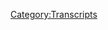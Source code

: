 {{DEFAULTSORT:
    #_TRANSCRIPT_0202:September 4-6, 2018
}}{{Transcript
    | title         = [[202: September 4-6, 2018]]
    | caption       = [https://knowledgefight.libsyn.com/knowledge-fight-september-4-6-2018 Listen to this episode on Libsyn]
    | episodeNumber = [[202: September 4-6, 2018|202]]
    | length        = 02:41:09
}}

{{MessageBox
    | header     = Warning: Bot Generated Content
    | text       = This transcript was automatically generated by transcription software and likely contains many mistakes and misattributions. Please check the audio for definitive quotes, attribution, and context.
    | image      = N3yvass4myg91.webp
    | imagewidth = 50px
    | id         = warning
}}

{{TranscriptBlock
    | name      = Unknown Speaker
    | timestamp = 00:00:00.000
    | text      = Andy in Kansas, you're on the air, thanks for holding.
}}

{{TranscriptBlock
    | name      = Unknown Speaker
    | timestamp = 00:00:04.000
    | text      = Hello Alex, I'm a first time caller, I'm a huge fan, I love your work.
}}

{{TranscriptBlock
    | name      = Unknown Speaker
    | timestamp = 00:00:07.200
    | text      = I love you.
}}

{{TranscriptBlock
    | name      = Unknown Speaker
    | timestamp = 00:00:07.679
    | text      = Hey everybody, welcome back to Knowledge Fight, I'm Dan.
}}

{{TranscriptBlock
    | name      = Unknown Speaker
    | timestamp = 00:00:09.599
    | text      = I'm Jordan!
}}

{{TranscriptBlock
    | name      = Unknown Speaker
    | timestamp = 00:00:10.160
    | text      = We're a couple dudes, like to sit around, drink novelty beverages,
}}

{{TranscriptBlock
    | name      = Unknown Speaker
    | timestamp = 00:00:12.640
    | text      = and talk a little bit about Alex Jones.
}}

{{TranscriptBlock
    | name      = Unknown Speaker
    | timestamp = 00:00:14.400
    | text      = Indeed we are, Dan. Dan?
}}

{{TranscriptBlock
    | name      = Unknown Speaker
    | timestamp = 00:00:16.480
    | text      = Yeah, what's up?
}}

{{TranscriptBlock
    | name      = Unknown Speaker
    | timestamp = 00:00:17.600
    | text      = What did you do last Sunday?
}}

{{TranscriptBlock
    | name      = Unknown Speaker
    | timestamp = 00:00:18.879
    | text      = What did I do last Sunday? Is this, uh, are you interrogating me?
}}

{{TranscriptBlock
    | name      = Unknown Speaker
    | timestamp = 00:00:22.480
    | text      = I'm asking, where were you on the date of August 30th, 9th?
}}

{{TranscriptBlock
    | name      = Unknown Speaker
    | timestamp = 00:00:29.679
    | text      = No idea.
}}

{{TranscriptBlock
    | name      = Unknown Speaker
    | timestamp = 00:00:30.239
    | text      = What is today?
}}

{{TranscriptBlock
    | name      = Unknown Speaker
    | timestamp = 00:00:31.120
    | text      = No idea.
}}

{{TranscriptBlock
    | name      = Unknown Speaker
    | timestamp = 00:00:31.839
    | text      = No idea.
}}

{{TranscriptBlock
    | name      = Unknown Speaker
    | timestamp = 00:00:32.560
    | text      = Zero idea.
}}

{{TranscriptBlock
    | name      = Unknown Speaker
    | timestamp = 00:00:34.880
    | text      = What are you getting at?
}}

{{TranscriptBlock
    | name      = Unknown Speaker
    | timestamp = 00:00:35.759
    | text      = None, I have no idea. I just, I was-
}}

{{TranscriptBlock
    | name      = Unknown Speaker
    | timestamp = 00:00:37.920
    | text      = Your questions are really starting to fall apart.
}}

{{TranscriptBlock
    | name      = Unknown Speaker
    | timestamp = 00:00:40.159
    | text      = No, they're getting wild.
}}

{{TranscriptBlock
    | name      = Unknown Speaker
    | timestamp = 00:00:41.280
    | text      = Is it real? I understand that you're sort of like, uh-
}}

{{TranscriptBlock
    | name      = Unknown Speaker
    | timestamp = 00:00:43.359
    | text      = I'm searching for an opening bit, Dan, we had one for a long time, that was terrible,
}}

{{TranscriptBlock
    | name      = Unknown Speaker
    | timestamp = 00:00:47.679
    | text      = now I'm searching for the questions, we've had a good question every now and then,
}}

{{TranscriptBlock
    | name      = Unknown Speaker
    | timestamp = 00:00:51.200
    | text      = we've had a good one.
}}

{{TranscriptBlock
    | name      = Unknown Speaker
    | timestamp = 00:00:52.159
    | text      = I know, and that's why you kind of have to ask these sort of random questions,
}}

{{TranscriptBlock
    | name      = Unknown Speaker
    | timestamp = 00:00:55.119
    | text      = because who knows what they're going to bring.
}}

{{TranscriptBlock
    | name      = Unknown Speaker
    | timestamp = 00:00:56.560
    | text      = Exactly.
}}

{{TranscriptBlock
    | name      = Unknown Speaker
    | timestamp = 00:00:57.200
    | text      = I don't know what I was doing last Sunday.
}}

{{TranscriptBlock
    | name      = Unknown Speaker
    | timestamp = 00:00:58.560
    | text      = All right.
}}

{{TranscriptBlock
    | name      = Unknown Speaker
    | timestamp = 00:00:58.799
    | text      = Sorry. Anyway, this is a show where I know a lot about Alex Jones.
}}

{{TranscriptBlock
    | name      = Unknown Speaker
    | timestamp = 00:01:02.719
    | text      = And I only know what you tell me about Alex Jones.
}}

{{TranscriptBlock
    | name      = Unknown Speaker
    | timestamp = 00:01:04.319
    | text      = And today, Jordan-
}}

{{TranscriptBlock
    | name      = Unknown Speaker
    | timestamp = 00:01:05.359
    | text      = Dan, I think we might be drinking a little bit different of a novelty beverage today, right?
}}

{{TranscriptBlock
    | name      = Unknown Speaker
    | timestamp = 00:01:09.680
    | text      = Oh my, what is this? Oh no, foley work. Oh, oh shit.
}}

{{TranscriptBlock
    | name      = Unknown Speaker
    | timestamp = 00:01:14.799
    | text      = Oh shit, oh shit.
}}

{{TranscriptBlock
    | name      = Unknown Speaker
    | timestamp = 00:01:16.400
    | text      = Oh boy, popping corks.
}}

{{TranscriptBlock
    | name      = Unknown Speaker
    | timestamp = 00:01:18.799
    | text      = Ladies and gentlemen, as is Jordan's want, whenever Alex Jones gets kicked off of something,
}}

{{TranscriptBlock
    | name      = Unknown Speaker
    | timestamp = 00:01:23.920
    | text      = he decides to bring champagne over.
}}

{{TranscriptBlock
    | name      = Unknown Speaker
    | timestamp = 00:01:25.920
    | text      = Well-
}}

{{TranscriptBlock
    | name      = Unknown Speaker
    | timestamp = 00:01:27.280
    | text      = Which I don't mind, I'm not mad at you.
}}

{{TranscriptBlock
    | name      = Unknown Speaker
    | timestamp = 00:01:29.040
    | text      = Champagne is a generous way of describing a $9 bottle of bubbly water.
}}

{{TranscriptBlock
    | name      = Unknown Speaker
    | timestamp = 00:01:34.959
    | text      = Well, that's all champagne is and all it ever will be, as far as I'm concerned.
}}

{{TranscriptBlock
    | name      = Unknown Speaker
    | timestamp = 00:01:39.680
    | text      = Well, I'll tell you this right now, Dan, it is not from the Champagne region.
}}

{{TranscriptBlock
    | name      = Unknown Speaker
    | timestamp = 00:01:42.560
    | text      = Oh no, c'est mal, c'est ne pas bien.
}}

{{TranscriptBlock
    | name      = Unknown Speaker
    | timestamp = 00:01:45.599
    | text      = No, no, shit, it's shit.
}}

{{TranscriptBlock
    | name      = Unknown Speaker
    | timestamp = 00:01:47.840
    | text      = But that is fine.
}}

{{TranscriptBlock
    | name      = Unknown Speaker
    | timestamp = 00:01:50.239
    | text      = I'm happy to be able to afford $9.
}}

{{TranscriptBlock
    | name      = Unknown Speaker
    | timestamp = 00:01:51.760
    | text      = As everyone now knows, Alex Jones and Infowars' account itself have been permanently banned
}}

{{TranscriptBlock
    | name      = Unknown Speaker
    | timestamp = 00:01:58.799
    | text      = from Twitter.
}}

{{TranscriptBlock
    | name      = Unknown Speaker
    | timestamp = 00:02:00.879
    | text      = How's David Knight doing?
}}

{{TranscriptBlock
    | name      = Unknown Speaker
    | timestamp = 00:02:01.920
    | text      = David Knight, probably still on. His Twitter presence is boring as hell.
}}

{{TranscriptBlock
    | name      = Unknown Speaker
    | timestamp = 00:02:08.159
    | text      = And this is coming off the heels of on Wednesday of this week, Alex Jones did a one-day trip
}}

{{TranscriptBlock
    | name      = Unknown Speaker
    | timestamp = 00:02:13.919
    | text      = to Washington, D.C. to go harass people during the Senate intelligence hearings about social media.
}}

{{TranscriptBlock
    | name      = Unknown Speaker
    | timestamp = 00:02:21.520
    | text      = About how he's a dick.
}}

{{TranscriptBlock
    | name      = Unknown Speaker
    | timestamp = 00:02:23.919
    | text      = I don't know if that's really what the hearings were about.
}}

{{TranscriptBlock
    | name      = Unknown Speaker
    | timestamp = 00:02:26.080
    | text      = No, I think they were.
}}

{{TranscriptBlock
    | name      = Unknown Speaker
    | timestamp = 00:02:27.599
    | text      = But we got a lot to talk about.
}}

{{TranscriptBlock
    | name      = Unknown Speaker
    | timestamp = 00:02:30.719
    | text      = This is an interesting episode that we're going to have, breaking down some of the ins,
}}

{{TranscriptBlock
    | name      = Unknown Speaker
    | timestamp = 00:02:35.360
    | text      = the outs, some of the, I don't know, some of my just random feelings about things.
}}

{{TranscriptBlock
    | name      = Unknown Speaker
    | timestamp = 00:02:39.039
    | text      = Right.
}}

{{TranscriptBlock
    | name      = Unknown Speaker
    | timestamp = 00:02:39.439
    | text      = But one thing that is not a random feeling is what I feel for our listeners.
}}

{{TranscriptBlock
    | name      = Unknown Speaker
    | timestamp = 00:02:42.879
    | text      = Nice transition, Dan.
}}

{{TranscriptBlock
    | name      = Unknown Speaker
    | timestamp = 00:02:44.319
    | text      = And our new donors.
}}

{{TranscriptBlock
    | name      = Unknown Speaker
    | timestamp = 00:02:45.360
    | text      = There we go.
}}

{{TranscriptBlock
    | name      = Unknown Speaker
    | timestamp = 00:02:45.919
    | text      = Like to give a shout out to a couple people who've signed up to support the show.
}}

{{TranscriptBlock
    | name      = Unknown Speaker
    | timestamp = 00:02:49.520
    | text      = First of all, Darren, thank you so much. You are now a policy wonk.
}}

{{TranscriptBlock
    | name      = Unknown Speaker
    | timestamp = 00:02:53.199
    | text      = I'm a policy wonk.
}}

{{TranscriptBlock
    | name      = Unknown Speaker
    | timestamp = 00:02:54.479
    | text      = Thanks, Darren.
}}

{{TranscriptBlock
    | name      = Unknown Speaker
    | timestamp = 00:02:55.439
    | text      = Also like to give a big shout out to Chase.
}}

{{TranscriptBlock
    | name      = Unknown Speaker
    | timestamp = 00:02:58.400
    | text      = Thank you so much, Chase. You are now a policy wonk.
}}

{{TranscriptBlock
    | name      = Unknown Speaker
    | timestamp = 00:03:01.199
    | text      = I'm a policy wonk.
}}

{{TranscriptBlock
    | name      = Unknown Speaker
    | timestamp = 00:03:02.800
    | text      = Chase Bank, this still isn't enough. You owe Dan $30, God damn it.
}}

{{TranscriptBlock
    | name      = Unknown Speaker
    | timestamp = 00:03:08.319
    | text      = Still, by the way, going through it with them.
}}

{{TranscriptBlock
    | name      = Unknown Speaker
    | timestamp = 00:03:10.000
    | text      = Yeah. Yeah.
}}

{{TranscriptBlock
    | name      = Unknown Speaker
    | timestamp = 00:03:10.800
    | text      = It's so frustrating because they know they're going to give me the money.
}}

{{TranscriptBlock
    | name      = Unknown Speaker
    | timestamp = 00:03:13.680
    | text      = They're just inconveniencing me.
}}

{{TranscriptBlock
    | name      = Unknown Speaker
    | timestamp = 00:03:15.199
    | text      = Yeah.
}}

{{TranscriptBlock
    | name      = Unknown Speaker
    | timestamp = 00:03:15.439
    | text      = Well, they get a bag of assholes.
}}

{{TranscriptBlock
    | name      = Unknown Speaker
    | timestamp = 00:03:16.639
    | text      = They get a small amount of interest the longer they avoid paying you $30.
}}

{{TranscriptBlock
    | name      = Unknown Speaker
    | timestamp = 00:03:21.120
    | text      = They are making like three or four cents off of you right now.
}}

{{TranscriptBlock
    | name      = Unknown Speaker
    | timestamp = 00:03:23.439
    | text      = That's got to be the scam.
}}

{{TranscriptBlock
    | name      = Unknown Speaker
    | timestamp = 00:03:24.560
    | text      = Yeah.
}}

{{TranscriptBlock
    | name      = Unknown Speaker
    | timestamp = 00:03:24.879
    | text      = Anyway, also like to give a thank you to Dakota.
}}

{{TranscriptBlock
    | name      = Unknown Speaker
    | timestamp = 00:03:27.919
    | text      = You are now a policy wonk.
}}

{{TranscriptBlock
    | name      = Unknown Speaker
    | timestamp = 00:03:29.520
    | text      = I'm a policy wonk.
}}

{{TranscriptBlock
    | name      = Unknown Speaker
    | timestamp = 00:03:30.719
    | text      = Like I told you before, we have so many Dakotas.
}}

{{TranscriptBlock
    | name      = Unknown Speaker
    | timestamp = 00:03:33.439
    | text      = Is this a different Dakota?
}}

{{TranscriptBlock
    | name      = Unknown Speaker
    | timestamp = 00:03:34.400
    | text      = It's a different Dakota.
}}

{{TranscriptBlock
    | name      = Unknown Speaker
    | timestamp = 00:03:35.439
    | text      = Or is our one Dakota just making a bunch of different accounts
}}

{{TranscriptBlock
    | name      = Unknown Speaker
    | timestamp = 00:03:40.639
    | text      = in order to maintain policy wonk status and hear Dakota over and over and over again
}}

{{TranscriptBlock
    | name      = Unknown Speaker
    | timestamp = 00:03:45.840
    | text      = without ever getting to globalist status?
}}

{{TranscriptBlock
    | name      = Unknown Speaker
    | timestamp = 00:03:48.159
    | text      = I discount no possibilities as being the case.
}}

{{TranscriptBlock
    | name      = Unknown Speaker
    | timestamp = 00:03:51.439
    | text      = When it comes to a Dakota.
}}

{{TranscriptBlock
    | name      = Unknown Speaker
    | timestamp = 00:03:53.039
    | text      = Anything.
}}

{{TranscriptBlock
    | name      = Unknown Speaker
    | timestamp = 00:03:53.759
    | text      = The Wiley Dakotas of the world.
}}

{{TranscriptBlock
    | name      = Unknown Speaker
    | timestamp = 00:03:56.479
    | text      = We appreciate them also very much.
}}

{{TranscriptBlock
    | name      = Unknown Speaker
    | timestamp = 00:03:58.159
    | text      = Thank you very much Dakota.
}}

{{TranscriptBlock
    | name      = Unknown Speaker
    | timestamp = 00:03:59.280
    | text      = If you'd like to support the show, you can go to our website.
}}

{{TranscriptBlock
    | name      = Unknown Speaker
    | timestamp = 00:04:01.599
    | text      = It's knowledgefight.com.
}}

{{TranscriptBlock
    | name      = Unknown Speaker
    | timestamp = 00:04:02.800
    | text      = You click that button that says support the show.
}}

{{TranscriptBlock
    | name      = Unknown Speaker
    | timestamp = 00:04:04.879
    | text      = We would appreciate it.
}}

{{TranscriptBlock
    | name      = Unknown Speaker
    | timestamp = 00:04:05.840
    | text      = Also, I set up-
}}

{{TranscriptBlock
    | name      = Unknown Speaker
    | timestamp = 00:04:08.080
    | text      = Keep us in $9 champagne.
}}

{{TranscriptBlock
    | name      = Unknown Speaker
    | timestamp = 00:04:09.919
    | text      = I set up the Patreon to be like, send an automatic message to people
}}

{{TranscriptBlock
    | name      = Unknown Speaker
    | timestamp = 00:04:14.719
    | text      = when they donated that gave them the password to our bonus section on the website.
}}

{{TranscriptBlock
    | name      = Unknown Speaker
    | timestamp = 00:04:20.160
    | text      = I think it might end up in some people's spam filters.
}}

{{TranscriptBlock
    | name      = Unknown Speaker
    | timestamp = 00:04:23.600
    | text      = There are some bonus episodes, not of our podcast,
}}

{{TranscriptBlock
    | name      = Unknown Speaker
    | timestamp = 00:04:26.240
    | text      = but of the conspiracy podcast that we and Marty DeRosa did.
}}

{{TranscriptBlock
    | name      = Unknown Speaker
    | timestamp = 00:04:29.279
    | text      = That's what they want you to think.
}}

{{TranscriptBlock
    | name      = Unknown Speaker
    | timestamp = 00:04:30.399
    | text      = Exactly.
}}

{{TranscriptBlock
    | name      = Unknown Speaker
    | timestamp = 00:04:30.879
    | text      = And I know a lot of-
}}

{{TranscriptBlock
    | name      = Unknown Speaker
    | timestamp = 00:04:31.839
    | text      = There have been a couple people on the Facebook group who have asked about that.
}}

{{TranscriptBlock
    | name      = Unknown Speaker
    | timestamp = 00:04:35.519
    | text      = And so just as a broad message, if you did not get the password to that and you would like it,
}}

{{TranscriptBlock
    | name      = Unknown Speaker
    | timestamp = 00:04:40.720
    | text      = please send me a message.
}}

{{TranscriptBlock
    | name      = Unknown Speaker
    | timestamp = 00:04:41.600
    | text      = I will send it right to you.
}}

{{TranscriptBlock
    | name      = Unknown Speaker
    | timestamp = 00:04:42.879
    | text      = And I probably won't even check if you donated to the show.
}}

{{TranscriptBlock
    | name      = Unknown Speaker
    | timestamp = 00:04:45.120
    | text      = So if you just want it, I'll probably give it to you.
}}

{{TranscriptBlock
    | name      = Unknown Speaker
    | timestamp = 00:04:47.519
    | text      = You're really busy.
}}

{{TranscriptBlock
    | name      = Unknown Speaker
    | timestamp = 00:04:48.639
    | text      = And I'm bad at this.
}}

{{TranscriptBlock
    | name      = Unknown Speaker
    | timestamp = 00:04:49.920
    | text      = You are, but you know what?
}}

{{TranscriptBlock
    | name      = Unknown Speaker
    | timestamp = 00:04:53.120
    | text      = Fine.
}}

{{TranscriptBlock
    | name      = Unknown Speaker
    | timestamp = 00:04:53.519
    | text      = I don't like to withhold, let's say, things from people just because I want money or something.
}}

{{TranscriptBlock
    | name      = Unknown Speaker
    | timestamp = 00:05:00.639
    | text      = Yeah, I don't think-
}}

{{TranscriptBlock
    | name      = Unknown Speaker
    | timestamp = 00:05:01.680
    | text      = It feels shitty.
}}

{{TranscriptBlock
    | name      = Unknown Speaker
    | timestamp = 00:05:02.879
    | text      = I don't think the password is really going to make or break your finances.
}}

{{TranscriptBlock
    | name      = Unknown Speaker
    | timestamp = 00:05:08.240
    | text      = No, I don't think so.
}}

{{TranscriptBlock
    | name      = Unknown Speaker
    | timestamp = 00:05:09.519
    | text      = We'll have to go with $6 champagne next time.
}}

{{TranscriptBlock
    | name      = Unknown Speaker
    | timestamp = 00:05:12.160
    | text      = Ooh, get some AndrÃ©.
}}

{{TranscriptBlock
    | name      = Unknown Speaker
    | timestamp = 00:05:13.680
    | text      = Yeah.
}}

{{TranscriptBlock
    | name      = Unknown Speaker
    | timestamp = 00:05:14.319
    | text      = Get some cold duck.
}}

{{TranscriptBlock
    | name      = Unknown Speaker
    | timestamp = 00:05:16.720
    | text      = What's the vodka that you can get for like Wolfschmidt?
}}

{{TranscriptBlock
    | name      = Unknown Speaker
    | timestamp = 00:05:20.000
    | text      = Oh, the standard for street vodka in my younger years was Congress.
}}

{{TranscriptBlock
    | name      = Unknown Speaker
    | timestamp = 00:05:27.680
    | text      = Congress.
}}

{{TranscriptBlock
    | name      = Unknown Speaker
    | timestamp = 00:05:28.319
    | text      = Congress vodka was the cheapest.
}}

{{TranscriptBlock
    | name      = Unknown Speaker
    | timestamp = 00:05:29.920
    | text      = How much was that?
}}

{{TranscriptBlock
    | name      = Unknown Speaker
    | timestamp = 00:05:30.879
    | text      = Two bucks for a pint, maybe?
}}

{{TranscriptBlock
    | name      = Unknown Speaker
    | timestamp = 00:05:32.560
    | text      = Two bucks for a pint is bad.
}}

{{TranscriptBlock
    | name      = Unknown Speaker
    | timestamp = 00:05:33.600
    | text      = In Missouri?
}}

{{TranscriptBlock
    | name      = Unknown Speaker
    | timestamp = 00:05:34.399
    | text      = Yeah.
}}

{{TranscriptBlock
    | name      = Unknown Speaker
    | timestamp = 00:05:34.959
    | text      = What we'll do, we'll get some Frescas, we'll get some Wolfschmidt, mix them together.
}}

{{TranscriptBlock
    | name      = Unknown Speaker
    | timestamp = 00:05:40.079
    | text      = That's cheap champagne is what that is.
}}

{{TranscriptBlock
    | name      = Unknown Speaker
    | timestamp = 00:05:41.920
    | text      = One time I drank an entire pint of Congress vodka in one tug.
}}

{{TranscriptBlock
    | name      = Unknown Speaker
    | timestamp = 00:05:48.000
    | text      = It was a half-pint.
}}

{{TranscriptBlock
    | name      = Unknown Speaker
    | timestamp = 00:05:48.800
    | text      = No, you would have been dead.
}}

{{TranscriptBlock
    | name      = Unknown Speaker
    | timestamp = 00:05:49.839
    | text      = It was a half-pint.
}}

{{TranscriptBlock
    | name      = Unknown Speaker
    | timestamp = 00:05:50.480
    | text      = You would have died.
}}

{{TranscriptBlock
    | name      = Unknown Speaker
    | timestamp = 00:05:52.879
    | text      = Me and my buddies were going to go bowling.
}}

{{TranscriptBlock
    | name      = Unknown Speaker
    | timestamp = 00:05:55.360
    | text      = Right.
}}

{{TranscriptBlock
    | name      = Unknown Speaker
    | timestamp = 00:05:56.720
    | text      = And the only way to deal with the boredom of bowling is to get shit-faced before you go.
}}

{{TranscriptBlock
    | name      = Unknown Speaker
    | timestamp = 00:06:01.120
    | text      = I did not so much want to go.
}}

{{TranscriptBlock
    | name      = Unknown Speaker
    | timestamp = 00:06:04.480
    | text      = But they were going and I'm like, a lot of my other friends are busy.
}}

{{TranscriptBlock
    | name      = Unknown Speaker
    | timestamp = 00:06:08.160
    | text      = I'll go fucking tag along with you.
}}

{{TranscriptBlock
    | name      = Unknown Speaker
    | timestamp = 00:06:09.920
    | text      = And so me and one of my buddies, Josh, he and I decided, don't know why, let's see what
}}

{{TranscriptBlock
    | name      = Unknown Speaker
    | timestamp = 00:06:15.120
    | text      = happens if we chug half pints of vodka before we go.
}}

{{TranscriptBlock
    | name      = Unknown Speaker
    | timestamp = 00:06:18.079
    | text      = So he just took the whole thing to the head in one chug.
}}

{{TranscriptBlock
    | name      = Unknown Speaker
    | timestamp = 00:06:23.279
    | text      = Bad night of bowling.
}}

{{TranscriptBlock
    | name      = Unknown Speaker
    | timestamp = 00:06:24.240
    | text      = Yeah.
}}

{{TranscriptBlock
    | name      = Unknown Speaker
    | timestamp = 00:06:24.639
    | text      = Bad night of bowling.
}}

{{TranscriptBlock
    | name      = Unknown Speaker
    | timestamp = 00:06:26.079
    | text      = Very drunk.
}}

{{TranscriptBlock
    | name      = Unknown Speaker
    | timestamp = 00:06:27.040
    | text      = Very fast.
}}

{{TranscriptBlock
    | name      = Unknown Speaker
    | timestamp = 00:06:27.600
    | text      = Was your bowling bad or was the night bad?
}}

{{TranscriptBlock
    | name      = Unknown Speaker
    | timestamp = 00:06:30.319
    | text      = We didn't bowl.
}}

{{TranscriptBlock
    | name      = Unknown Speaker
    | timestamp = 00:06:31.199
    | text      = Of course not.
}}

{{TranscriptBlock
    | name      = Unknown Speaker
    | timestamp = 00:06:31.680
    | text      = We couldn't bowl.
}}

{{TranscriptBlock
    | name      = Unknown Speaker
    | timestamp = 00:06:32.720
    | text      = We just kept drinking.
}}

{{TranscriptBlock
    | name      = Unknown Speaker
    | timestamp = 00:06:33.920
    | text      = Anyway.
}}

{{TranscriptBlock
    | name      = Unknown Speaker
    | timestamp = 00:06:34.399
    | text      = Oh, that's nice.
}}

{{TranscriptBlock
    | name      = Unknown Speaker
    | timestamp = 00:06:35.040
    | text      = Speaking of which, I'm going to get into this champagne.
}}

{{TranscriptBlock
    | name      = Unknown Speaker
    | timestamp = 00:06:37.279
    | text      = Jordan, how do you feel about...
}}

{{TranscriptBlock
    | name      = Unknown Speaker
    | timestamp = 00:06:38.480
    | text      = I wish I had asked a question up top that would have led to that story as opposed to
}}

{{TranscriptBlock
    | name      = Unknown Speaker
    | timestamp = 00:06:42.800
    | text      = some dumb shit about fucking what'd you do last Sunday?
}}

{{TranscriptBlock
    | name      = Unknown Speaker
    | timestamp = 00:06:45.839
    | text      = See if I can cheaply edit it all together.
}}

{{TranscriptBlock
    | name      = Unknown Speaker
    | timestamp = 00:06:47.839
    | text      = Yeah.
}}

{{TranscriptBlock
    | name      = Unknown Speaker
    | timestamp = 00:06:48.480
    | text      = I know what you did last summer.
}}

{{TranscriptBlock
    | name      = Unknown Speaker
    | timestamp = 00:06:49.600
    | text      = I'll tell you that right now.
}}

{{TranscriptBlock
    | name      = Unknown Speaker
    | timestamp = 00:06:50.480
    | text      = Right.
}}

{{TranscriptBlock
    | name      = Unknown Speaker
    | timestamp = 00:06:51.120
    | text      = So Jordan, what I was going to do, I sat down to get this episode together.
}}

{{TranscriptBlock
    | name      = Unknown Speaker
    | timestamp = 00:06:56.000
    | text      = And because of the events of the last two days, Alex going to Washington, Alex getting
}}

{{TranscriptBlock
    | name      = Unknown Speaker
    | timestamp = 00:06:59.519
    | text      = banned from Twitter, I knew that what we would have to do is do a present day episode.
}}

{{TranscriptBlock
    | name      = Unknown Speaker
    | timestamp = 00:07:03.279
    | text      = As much as it pains my heart and soul, I'd rather be looking at the past.
}}

{{TranscriptBlock
    | name      = Unknown Speaker
    | timestamp = 00:07:07.920
    | text      = But you got to do what you got to do.
}}

{{TranscriptBlock
    | name      = Unknown Speaker
    | timestamp = 00:07:09.519
    | text      = Duty calls.
}}

{{TranscriptBlock
    | name      = Unknown Speaker
    | timestamp = 00:07:10.800
    | text      = So I thought about it and I'm like, okay, well, I know Owen Schroyer was hosting on
}}

{{TranscriptBlock
    | name      = Unknown Speaker
    | timestamp = 00:07:15.439
    | text      = Wednesday when Alex was in DC.
}}

{{TranscriptBlock
    | name      = Unknown Speaker
    | timestamp = 00:07:18.160
    | text      = So I thought that Alex would be in DC for longer.
}}

{{TranscriptBlock
    | name      = Unknown Speaker
    | timestamp = 00:07:22.319
    | text      = So I thought for sure Thursday's show would also be Owen Schroyer hosting.
}}

{{TranscriptBlock
    | name      = Unknown Speaker
    | timestamp = 00:07:26.240
    | text      = Yeah.
}}

{{TranscriptBlock
    | name      = Unknown Speaker
    | timestamp = 00:07:26.480
    | text      = So my move was, all right, let's go check out Tuesday's show.
}}

{{TranscriptBlock
    | name      = Unknown Speaker
    | timestamp = 00:07:30.399
    | text      = The last time Alex was around before all of this nonsense, let's see what we can learn
}}

{{TranscriptBlock
    | name      = Unknown Speaker
    | timestamp = 00:07:34.959
    | text      = from that.
}}

{{TranscriptBlock
    | name      = Unknown Speaker
    | timestamp = 00:07:35.519
    | text      = Yeah.
}}

{{TranscriptBlock
    | name      = Unknown Speaker
    | timestamp = 00:07:36.019
    | text      = Now, halfway through that, I realized, based on Twitter action, Alex is in studio here
}}

{{TranscriptBlock
    | name      = Unknown Speaker
    | timestamp = 00:07:44.180
    | text      = on Thursday.
}}

{{TranscriptBlock
    | name      = Unknown Speaker
    | timestamp = 00:07:45.220
    | text      = So I had to jump in.
}}

{{TranscriptBlock
    | name      = Unknown Speaker
    | timestamp = 00:07:46.259
    | text      = He is?
}}

{{TranscriptBlock
    | name      = Unknown Speaker
    | timestamp = 00:07:46.819
    | text      = He went to DC for a day just to do that.
}}

{{TranscriptBlock
    | name      = Unknown Speaker
    | timestamp = 00:07:49.459
    | text      = Oh, okay.
}}

{{TranscriptBlock
    | name      = Unknown Speaker
    | timestamp = 00:07:49.939
    | text      = And then came back in time to do his show on Thursday.
}}

{{TranscriptBlock
    | name      = Unknown Speaker
    | timestamp = 00:07:53.300
    | text      = So...
}}

{{TranscriptBlock
    | name      = Unknown Speaker
    | timestamp = 00:07:53.860
    | text      = Oh, that's professional?
}}

{{TranscriptBlock
    | name      = Unknown Speaker
    | timestamp = 00:07:56.100
    | text      = I suppose so.
}}

{{TranscriptBlock
    | name      = Unknown Speaker
    | timestamp = 00:07:57.300
    | text      = So I have a few clips that I want to play from Tuesday's show because I think they're
}}

{{TranscriptBlock
    | name      = Unknown Speaker
    | timestamp = 00:08:02.660
    | text      = important.
}}

{{TranscriptBlock
    | name      = Unknown Speaker
    | timestamp = 00:08:03.139
    | text      = And then most of this episode will be going over Thursday's show where Alex is sort of
}}

{{TranscriptBlock
    | name      = Unknown Speaker
    | timestamp = 00:08:06.819
    | text      = basking in the afterglow of having gone to DC and fucked with Marco Rubio.
}}

{{TranscriptBlock
    | name      = Unknown Speaker
    | timestamp = 00:08:12.180
    | text      = And it's kind of fun because we all know that a couple hours later he gets kicked off Twitter
}}

{{TranscriptBlock
    | name      = Unknown Speaker
    | timestamp = 00:08:16.420
    | text      = and he doesn't know it at all.
}}

{{TranscriptBlock
    | name      = Unknown Speaker
    | timestamp = 00:08:17.860
    | text      = So there's kind of a fun thing there.
}}

{{TranscriptBlock
    | name      = Unknown Speaker
    | timestamp = 00:08:20.420
    | text      = But here is an out of context drop from what we'll be going over today.
}}

{{TranscriptBlock
    | name      = Unknown Speaker
    | timestamp = 00:08:25.540
    | text      = I'm super bad.
}}

{{TranscriptBlock
    | name      = Unknown Speaker
    | timestamp = 00:08:27.379
    | text      = No.
}}

{{TranscriptBlock
    | name      = Unknown Speaker
    | timestamp = 00:08:28.500
    | text      = I'm stoned in the house.
}}

{{TranscriptBlock
    | name      = Unknown Speaker
    | timestamp = 00:08:29.779
    | text      = Yeah, my favorite DJ call.
}}

{{TranscriptBlock
    | name      = Unknown Speaker
    | timestamp = 00:08:34.019
    | text      = If you're a white supremacist, you should not be allowed to play James Brown songs.
}}

{{TranscriptBlock
    | name      = Unknown Speaker
    | timestamp = 00:08:37.779
    | text      = Like there should be a police force specifically for that.
}}

{{TranscriptBlock
    | name      = Unknown Speaker
    | timestamp = 00:08:41.700
    | text      = We got my man Roger Stone in the booth on the wheels of steel.
}}

{{TranscriptBlock
    | name      = Unknown Speaker
    | timestamp = 00:08:46.100
    | text      = It's so great.
}}

{{TranscriptBlock
    | name      = Unknown Speaker
    | timestamp = 00:08:47.779
    | text      = Oh God.
}}

{{TranscriptBlock
    | name      = Unknown Speaker
    | timestamp = 00:08:48.980
    | text      = So we'll start here on Tuesday, which is the fourth, I believe, if I'm not much mistaken.
}}

{{TranscriptBlock
    | name      = Unknown Speaker
    | timestamp = 00:08:54.980
    | text      = And most of the show is about Alex being mad that everyone is saying that he doesn't have
}}

{{TranscriptBlock
    | name      = Unknown Speaker
    | timestamp = 00:09:00.500
    | text      = a lot of fans.
}}

{{TranscriptBlock
    | name      = Unknown Speaker
    | timestamp = 00:09:01.620
    | text      = Right.
}}

{{TranscriptBlock
    | name      = Unknown Speaker
    | timestamp = 00:09:02.100
    | text      = It's really petulant.
}}

{{TranscriptBlock
    | name      = Unknown Speaker
    | timestamp = 00:09:03.620
    | text      = It's really petty.
}}

{{TranscriptBlock
    | name      = Unknown Speaker
    | timestamp = 00:09:04.899
    | text      = And it takes up a very large portion of the episode.
}}

{{TranscriptBlock
    | name      = Unknown Speaker
    | timestamp = 00:09:08.899
    | text      = That sounds right for a malignant narcissist.
}}

{{TranscriptBlock
    | name      = Unknown Speaker
    | timestamp = 00:09:12.019
    | text      = So he's rambling about how the media is weaponized and they're trying to destroy your will, trying
}}

{{TranscriptBlock
    | name      = Unknown Speaker
    | timestamp = 00:09:18.580
    | text      = to break your back.
}}

{{TranscriptBlock
    | name      = Unknown Speaker
    | timestamp = 00:09:19.860
    | text      = I kind of wish they were weaponized because right now they are doing a shit job.
}}

{{TranscriptBlock
    | name      = Unknown Speaker
    | timestamp = 00:09:23.940
    | text      = It's, it's tough.
}}

{{TranscriptBlock
    | name      = Unknown Speaker
    | timestamp = 00:09:25.299
    | text      = It's very tough right now.
}}

{{TranscriptBlock
    | name      = Unknown Speaker
    | timestamp = 00:09:26.500
    | text      = We got to weaponize them.
}}

{{TranscriptBlock
    | name      = Unknown Speaker
    | timestamp = 00:09:27.539
    | text      = But Alex uses this as his example of how the media is so evil.
}}

{{TranscriptBlock
    | name      = Unknown Speaker
    | timestamp = 00:09:31.860
    | text      = Okay.
}}

{{TranscriptBlock
    | name      = Unknown Speaker
    | timestamp = 00:09:32.899
    | text      = And so they have fake news everywhere that we're being shut down, that it's all over.
}}

{{TranscriptBlock
    | name      = Unknown Speaker
    | timestamp = 00:09:36.740
    | text      = To scare everyone else and to demoralize you just like a foreign military.
}}

{{TranscriptBlock
    | name      = Unknown Speaker
    | timestamp = 00:09:40.500
    | text      = That's what the global stars are.
}}

{{TranscriptBlock
    | name      = Unknown Speaker
    | timestamp = 00:09:41.379
    | text      = They're basically Chicom operatives.
}}

{{TranscriptBlock
    | name      = Unknown Speaker
    | timestamp = 00:09:42.899
    | text      = That sounds rhetoric.
}}

{{TranscriptBlock
    | name      = Unknown Speaker
    | timestamp = 00:09:44.899
    | text      = Saying Alex Jones said bands would strengthen him.
}}

{{TranscriptBlock
    | name      = Unknown Speaker
    | timestamp = 00:09:47.940
    | text      = He was wrong.
}}

{{TranscriptBlock
    | name      = Unknown Speaker
    | timestamp = 00:09:49.220
    | text      = Let's find out.
}}

{{TranscriptBlock
    | name      = Unknown Speaker
    | timestamp = 00:09:50.019
    | text      = Well, it was about 45 minutes ago.
}}

{{TranscriptBlock
    | name      = Unknown Speaker
    | timestamp = 00:09:52.820
    | text      = So I think it should be over here on the computer.
}}

{{TranscriptBlock
    | name      = Unknown Speaker
    | timestamp = 00:09:54.340
    | text      = Cause I just went or I'll walk across the street and I'll go live again.
}}

{{TranscriptBlock
    | name      = Unknown Speaker
    | timestamp = 00:09:58.259
    | text      = That's across the street.
}}

{{TranscriptBlock
    | name      = Unknown Speaker
    | timestamp = 00:09:59.059
    | text      = I tweeted it out at real Alex Jones.
}}

{{TranscriptBlock
    | name      = Unknown Speaker
    | timestamp = 00:10:00.340
    | text      = The proof that we can put that tweet up.
}}

{{TranscriptBlock
    | name      = Unknown Speaker
    | timestamp = 00:10:02.899
    | text      = I tweeted it out.
}}

{{TranscriptBlock
    | name      = Unknown Speaker
    | timestamp = 00:10:03.940
    | text      = Can't anymore.
}}

{{TranscriptBlock
    | name      = Unknown Speaker
    | timestamp = 00:10:04.659
    | text      = And I went to show you on the interface in Tim Fruge, one of the manager's offices, cause
}}

{{TranscriptBlock
    | name      = Unknown Speaker
    | timestamp = 00:10:09.539
    | text      = IT wasn't in yet.
}}

{{TranscriptBlock
    | name      = Unknown Speaker
    | timestamp = 00:10:10.659
    | text      = Only IT and I walked in and I said, pull up Google analytics, boom, highest traffic ever.
}}

{{TranscriptBlock
    | name      = Unknown Speaker
    | timestamp = 00:10:15.059
    | text      = Pull up Google analytics, boom, highest traffic ever in the last month showed you two year,
}}

{{TranscriptBlock
    | name      = Unknown Speaker
    | timestamp = 00:10:20.500
    | text      = three year graph.
}}

{{TranscriptBlock
    | name      = Unknown Speaker
    | timestamp = 00:10:23.059
    | text      = Even back towards the election.
}}

{{TranscriptBlock
    | name      = Unknown Speaker
    | timestamp = 00:10:25.379
    | text      = Now there it is.
}}

{{TranscriptBlock
    | name      = Unknown Speaker
    | timestamp = 00:10:28.100
    | text      = Now this is what we're talking about here.
}}

{{TranscriptBlock
    | name      = Unknown Speaker
    | timestamp = 00:10:30.820
    | text      = And of course, Periscope doesn't show you a full shot.
}}

{{TranscriptBlock
    | name      = Unknown Speaker
    | timestamp = 00:10:32.659
    | text      = So you guys got to click on the video or won't show it.
}}

{{TranscriptBlock
    | name      = Unknown Speaker
    | timestamp = 00:10:34.340
    | text      = Yeah, there it is.
}}

{{TranscriptBlock
    | name      = Unknown Speaker
    | timestamp = 00:10:34.980
    | text      = Highest traffic ever.
}}

{{TranscriptBlock
    | name      = Unknown Speaker
    | timestamp = 00:10:35.700
    | text      = That peak right there is right now.
}}

{{TranscriptBlock
    | name      = Unknown Speaker
    | timestamp = 00:10:38.019
    | text      = So this is what we're talking about here.
}}

{{TranscriptBlock
    | name      = Unknown Speaker
    | timestamp = 00:10:41.139
    | text      = And they know this.
}}

{{TranscriptBlock
    | name      = Unknown Speaker
    | timestamp = 00:10:42.340
    | text      = And I told the New York times this and I told them all that, but they don't care.
}}

{{TranscriptBlock
    | name      = Unknown Speaker
    | timestamp = 00:10:46.179
    | text      = They want to lie to you.
}}

{{TranscriptBlock
    | name      = Unknown Speaker
    | timestamp = 00:10:48.340
    | text      = It's what they do.
}}

{{TranscriptBlock
    | name      = Unknown Speaker
    | timestamp = 00:10:50.259
    | text      = All right.
}}

{{TranscriptBlock
    | name      = Unknown Speaker
    | timestamp = 00:10:50.899
    | text      = So what is he pointing to?
}}

{{TranscriptBlock
    | name      = Unknown Speaker
    | timestamp = 00:10:52.659
    | text      = What are you talking about?
}}

{{TranscriptBlock
    | name      = Unknown Speaker
    | timestamp = 00:10:53.460
    | text      = I mean, he's, he's saying that there's a graph that says this is highest traffic ever.
}}

{{TranscriptBlock
    | name      = Unknown Speaker
    | timestamp = 00:10:57.460
    | text      = Yeah.
}}

{{TranscriptBlock
    | name      = Unknown Speaker
    | timestamp = 00:10:58.019
    | text      = So what graph says that?
}}

{{TranscriptBlock
    | name      = Unknown Speaker
    | timestamp = 00:11:00.500
    | text      = It's, I mean, it's fair, but he's just not telling the whole story.
}}

{{TranscriptBlock
    | name      = Unknown Speaker
    | timestamp = 00:11:04.500
    | text      = Right?
}}

{{TranscriptBlock
    | name      = Unknown Speaker
    | timestamp = 00:11:04.899
    | text      = No, that's what I'm saying.
}}

{{TranscriptBlock
    | name      = Unknown Speaker
    | timestamp = 00:11:05.779
    | text      = That's what I'm asking.
}}

{{TranscriptBlock
    | name      = Unknown Speaker
    | timestamp = 00:11:06.580
    | text      = Because if you look on Alexa, you can look this up.
}}

{{TranscriptBlock
    | name      = Unknown Speaker
    | timestamp = 00:11:09.220
    | text      = Like he had a massive spike in traffic around like into August.
}}

{{TranscriptBlock
    | name      = Unknown Speaker
    | timestamp = 00:11:13.779
    | text      = Yeah.
}}

{{TranscriptBlock
    | name      = Unknown Speaker
    | timestamp = 00:11:14.019
    | text      = When he got kicked off all that stuff, everyone was like Googling him back.
}}

{{TranscriptBlock
    | name      = Unknown Speaker
    | timestamp = 00:11:17.139
    | text      = What's up with this Alex Jones guy before wars got a ton of traffic and they did spike.
}}

{{TranscriptBlock
    | name      = Unknown Speaker
    | timestamp = 00:11:22.019
    | text      = And then you see an immediate drop off.
}}

{{TranscriptBlock
    | name      = Unknown Speaker
    | timestamp = 00:11:24.419
    | text      = What a surprise.
}}

{{TranscriptBlock
    | name      = Unknown Speaker
    | timestamp = 00:11:25.139
    | text      = So it's immediate drop off back to about where he was before or around about.
}}

{{TranscriptBlock
    | name      = Unknown Speaker
    | timestamp = 00:11:30.980
    | text      = So he is, he is telling the truth, but he's just using a sort of cheating graph.
}}

{{TranscriptBlock
    | name      = Unknown Speaker
    | timestamp = 00:11:35.620
    | text      = So great.
}}

{{TranscriptBlock
    | name      = Unknown Speaker
    | timestamp = 00:11:36.980
    | text      = I mean, the New York times, whenever they're talking about this, they're talking about
}}

{{TranscriptBlock
    | name      = Unknown Speaker
    | timestamp = 00:11:40.340
    | text      = what happened after he got kicked off stuff.
}}

{{TranscriptBlock
    | name      = Unknown Speaker
    | timestamp = 00:11:43.220
    | text      = He's using the immediate thing as like, that's the truth forever.
}}

{{TranscriptBlock
    | name      = Unknown Speaker
    | timestamp = 00:11:47.539
    | text      = Then the same way that whenever, uh, he got kicked off everything, his app shot up the
}}

{{TranscriptBlock
    | name      = Unknown Speaker
    | timestamp = 00:11:51.940
    | text      = ranks and he's like, we're the number one app.
}}

{{TranscriptBlock
    | name      = Unknown Speaker
    | timestamp = 00:11:54.340
    | text      = And like, eh, you slid way down after that immediate push.
}}

{{TranscriptBlock
    | name      = Unknown Speaker
    | timestamp = 00:11:57.860
    | text      = Oh yeah.
}}

{{TranscriptBlock
    | name      = Unknown Speaker
    | timestamp = 00:11:58.419
    | text      = Yeah.
}}

{{TranscriptBlock
    | name      = Unknown Speaker
    | timestamp = 00:11:58.659
    | text      = Because there, there is like that, Oh, where are we going to get this from?
}}

{{TranscriptBlock
    | name      = Unknown Speaker
    | timestamp = 00:12:02.500
    | text      = Let's all migrate.
}}

{{TranscriptBlock
    | name      = Unknown Speaker
    | timestamp = 00:12:03.700
    | text      = And then you see diminishing returns because you're not getting penetration.
}}

{{TranscriptBlock
    | name      = Unknown Speaker
    | timestamp = 00:12:07.379
    | text      = You're not getting more people coming around.
}}

{{TranscriptBlock
    | name      = Unknown Speaker
    | timestamp = 00:12:10.019
    | text      = Well, not least of which nobody has any fucking attention span.
}}

{{TranscriptBlock
    | name      = Unknown Speaker
    | timestamp = 00:12:12.820
    | text      = So any kind of cause a lab becomes a non, non-existent two days later.
}}

{{TranscriptBlock
    | name      = Unknown Speaker
    | timestamp = 00:12:17.860
    | text      = Anyways, sure.
}}

{{TranscriptBlock
    | name      = Unknown Speaker
    | timestamp = 00:12:18.580
    | text      = Once the rage has set off or whatever decimated.
}}

{{TranscriptBlock
    | name      = Unknown Speaker
    | timestamp = 00:12:22.100
    | text      = Yeah.
}}

{{TranscriptBlock
    | name      = Unknown Speaker
    | timestamp = 00:12:22.259
    | text      = You know, it's like, uh, you know how great we, uh, you know how we fixed Flint when everybody
}}

{{TranscriptBlock
    | name      = Unknown Speaker
    | timestamp = 00:12:28.179
    | text      = spent a good, a good couple of days tweeting about it and then it was fixed, right?
}}

{{TranscriptBlock
    | name      = Unknown Speaker
    | timestamp = 00:12:32.740
    | text      = The thing that's a bummer is a lot of people didn't stop tweeting about it and it still
}}

{{TranscriptBlock
    | name      = Unknown Speaker
    | timestamp = 00:12:36.259
    | text      = didn't help.
}}

{{TranscriptBlock
    | name      = Unknown Speaker
    | timestamp = 00:12:36.820
    | text      = Yeah.
}}

{{TranscriptBlock
    | name      = Unknown Speaker
    | timestamp = 00:12:37.460
    | text      = So, uh, Alex is not done talking about this.
}}

{{TranscriptBlock
    | name      = Unknown Speaker
    | timestamp = 00:12:40.179
    | text      = Uh, he wants to tell you more about how his traffic is better than everyone says.
}}

{{TranscriptBlock
    | name      = Unknown Speaker
    | timestamp = 00:12:44.580
    | text      = I mean, the New York times pans out Pulitzer prizes.
}}

{{TranscriptBlock
    | name      = Unknown Speaker
    | timestamp = 00:12:48.100
    | text      = Because again, it's all concerted with that stupid committee.
}}

{{TranscriptBlock
    | name      = Unknown Speaker
    | timestamp = 00:12:50.419
    | text      = That's that would be like being given an award, you know, for Jeffrey Dahmer, uh, for, for
}}

{{TranscriptBlock
    | name      = Unknown Speaker
    | timestamp = 00:12:54.740
    | text      = his culinary wisdom or again, Hitler giving someone an iron cross.
}}

{{TranscriptBlock
    | name      = Unknown Speaker
    | timestamp = 00:12:58.980
    | text      = I would never take a Pulitzer price.
}}

{{TranscriptBlock
    | name      = Unknown Speaker
    | timestamp = 00:13:00.899
    | text      = Your buddy Milo has a Nobel peace prize because you only give them to war criminals and murderers
}}

{{TranscriptBlock
    | name      = Unknown Speaker
    | timestamp = 00:13:06.259
    | text      = and scum.
}}

{{TranscriptBlock
    | name      = Unknown Speaker
    | timestamp = 00:13:09.059
    | text      = It's like giving Nambler an award for childcare North American man, boy love association.
}}

{{TranscriptBlock
    | name      = Unknown Speaker
    | timestamp = 00:13:14.899
    | text      = Thanks buddy.
}}

{{TranscriptBlock
    | name      = Unknown Speaker
    | timestamp = 00:13:15.539
    | text      = Of organized criminals.
}}

{{TranscriptBlock
    | name      = Unknown Speaker
    | timestamp = 00:13:16.899
    | text      = We have allowed to run rampant paid off by foreign banks.
}}

{{TranscriptBlock
    | name      = Unknown Speaker
    | timestamp = 00:13:19.460
    | text      = And I think Milo is a member of religion of hating this country and who think that they
}}

{{TranscriptBlock
    | name      = Unknown Speaker
    | timestamp = 00:13:25.779
    | text      = have defeated you.
}}

{{TranscriptBlock
    | name      = Unknown Speaker
    | timestamp = 00:13:26.980
    | text      = They think they've broken your will.
}}

{{TranscriptBlock
    | name      = Unknown Speaker
    | timestamp = 00:13:29.860
    | text      = I tweeted video video, Google analytics an hour ago, it's on real Alex Jones right now.
}}

{{TranscriptBlock
    | name      = Unknown Speaker
    | timestamp = 00:13:37.539
    | text      = We're going to shoot HD later and put it up on screen for you.
}}

{{TranscriptBlock
    | name      = Unknown Speaker
    | timestamp = 00:13:40.580
    | text      = But this is off Twitter of us having the highest visitors to info wars.com in the month of
}}

{{TranscriptBlock
    | name      = Unknown Speaker
    | timestamp = 00:13:46.980
    | text      = August we've ever had.
}}

{{TranscriptBlock
    | name      = Unknown Speaker
    | timestamp = 00:13:49.460
    | text      = So, I mean, he's talking about like, they want to take you down and then he's immediately
}}

{{TranscriptBlock
    | name      = Unknown Speaker
    | timestamp = 00:13:54.019
    | text      = just talking about his own traffic.
}}

{{TranscriptBlock
    | name      = Unknown Speaker
    | timestamp = 00:13:57.139
    | text      = Well, if they take him down, they take you down.
}}

{{TranscriptBlock
    | name      = Unknown Speaker
    | timestamp = 00:14:00.740
    | text      = He's the bulwark, Dan.
}}

{{TranscriptBlock
    | name      = Unknown Speaker
    | timestamp = 00:14:02.820
    | text      = He's the first there.
}}

{{TranscriptBlock
    | name      = Unknown Speaker
    | timestamp = 00:14:04.580
    | text      = So minor.
}}

{{TranscriptBlock
    | name      = Unknown Speaker
    | timestamp = 00:14:05.700
    | text      = What award would you give Jeffrey Dahmer though?
}}

{{TranscriptBlock
    | name      = Unknown Speaker
    | timestamp = 00:14:12.179
    | text      = I probably, I probably wouldn't.
}}

{{TranscriptBlock
    | name      = Unknown Speaker
    | timestamp = 00:14:13.460
    | text      = I can't think of one.
}}

{{TranscriptBlock
    | name      = Unknown Speaker
    | timestamp = 00:14:14.100
    | text      = You wouldn't?
}}

{{TranscriptBlock
    | name      = Unknown Speaker
    | timestamp = 00:14:14.740
    | text      = I feel like he has done something superlative.
}}

{{TranscriptBlock
    | name      = Unknown Speaker
    | timestamp = 00:14:17.620
    | text      = I don't know.
}}

{{TranscriptBlock
    | name      = Unknown Speaker
    | timestamp = 00:14:18.019
    | text      = Maybe he was a good soccer player at some point in his life.
}}

{{TranscriptBlock
    | name      = Unknown Speaker
    | timestamp = 00:14:20.179
    | text      = Maybe he gets a trophy of some sort.
}}

{{TranscriptBlock
    | name      = Unknown Speaker
    | timestamp = 00:14:22.659
    | text      = A participation award perhaps?
}}

{{TranscriptBlock
    | name      = Unknown Speaker
    | timestamp = 00:14:24.820
    | text      = Defensive player of the year.
}}

{{TranscriptBlock
    | name      = Unknown Speaker
    | timestamp = 00:14:26.259
    | text      = I don't know.
}}

{{TranscriptBlock
    | name      = Unknown Speaker
    | timestamp = 00:14:27.059
    | text      = I don't know enough.
}}

{{TranscriptBlock
    | name      = Unknown Speaker
    | timestamp = 00:14:27.700
    | text      = I haven't read any of his biographies to know about his extracurricular skills.
}}

{{TranscriptBlock
    | name      = Unknown Speaker
    | timestamp = 00:14:32.820
    | text      = All right.
}}

{{TranscriptBlock
    | name      = Unknown Speaker
    | timestamp = 00:14:33.220
    | text      = The stuff that I do know about him, not award worthy.
}}

{{TranscriptBlock
    | name      = Unknown Speaker
    | timestamp = 00:14:35.379
    | text      = Not award worthy?
}}

{{TranscriptBlock
    | name      = Unknown Speaker
    | timestamp = 00:14:36.179
    | text      = Not in my books.
}}

{{TranscriptBlock
    | name      = Unknown Speaker
    | timestamp = 00:14:36.820
    | text      = I mean, you know, there's a relative, actually, you know what?
}}

{{TranscriptBlock
    | name      = Unknown Speaker
    | timestamp = 00:14:40.580
    | text      = Even in the realm of cannibals, he's really not in the top 10.
}}

{{TranscriptBlock
    | name      = Unknown Speaker
    | timestamp = 00:14:44.019
    | text      = No, he's way down there.
}}

{{TranscriptBlock
    | name      = Unknown Speaker
    | timestamp = 00:14:45.059
    | text      = Not a chance.
}}

{{TranscriptBlock
    | name      = Unknown Speaker
    | timestamp = 00:14:45.860
    | text      = He got caught too soon.
}}

{{TranscriptBlock
    | name      = Unknown Speaker
    | timestamp = 00:14:46.980
    | text      = He's a trifling ass cannibal.
}}

{{TranscriptBlock
    | name      = Unknown Speaker
    | timestamp = 00:14:48.820
    | text      = Yeah, exactly.
}}

{{TranscriptBlock
    | name      = Unknown Speaker
    | timestamp = 00:14:50.179
    | text      = A lot of people have cannibaled better than him.
}}

{{TranscriptBlock
    | name      = Unknown Speaker
    | timestamp = 00:14:52.100
    | text      = You know who goes above him on the rankings?
}}

{{TranscriptBlock
    | name      = Unknown Speaker
    | timestamp = 00:14:53.379
    | text      = Who?
}}

{{TranscriptBlock
    | name      = Unknown Speaker
    | timestamp = 00:14:53.940
    | text      = The fine young cannibals.
}}

{{TranscriptBlock
    | name      = Unknown Speaker
    | timestamp = 00:14:59.460
    | text      = I don't know if they ever actually ate anybody, though.
}}

{{TranscriptBlock
    | name      = Unknown Speaker
    | timestamp = 00:15:01.379
    | text      = Ooh.
}}

{{TranscriptBlock
    | name      = Unknown Speaker
    | timestamp = 00:15:01.940
    | text      = Ooh.
}}

{{TranscriptBlock
    | name      = Unknown Speaker
    | timestamp = 00:15:03.139
    | text      = That's driving me crazy, your insolence.
}}

{{TranscriptBlock
    | name      = Unknown Speaker
    | timestamp = 00:15:05.299
    | text      = All right.
}}

{{TranscriptBlock
    | name      = Unknown Speaker
    | timestamp = 00:15:05.779
    | text      = All right.
}}

{{TranscriptBlock
    | name      = Unknown Speaker
    | timestamp = 00:15:08.100
    | text      = So in this next clip...
}}

{{TranscriptBlock
    | name      = Unknown Speaker
    | timestamp = 00:15:09.220
    | text      = Do that one more time.
}}

{{TranscriptBlock
    | name      = Unknown Speaker
    | timestamp = 00:15:11.379
    | text      = No, you get half.
}}

{{TranscriptBlock
    | name      = Unknown Speaker
    | timestamp = 00:15:14.100
    | text      = So in this next clip, Alex...
}}

{{TranscriptBlock
    | name      = Unknown Speaker
    | timestamp = 00:15:16.580
    | text      = I mean, he just continues with the theme.
}}

{{TranscriptBlock
    | name      = Unknown Speaker
    | timestamp = 00:15:19.139
    | text      = Alex Jones said bands would strengthen him.
}}

{{TranscriptBlock
    | name      = Unknown Speaker
    | timestamp = 00:15:21.860
    | text      = He was wrong.
}}

{{TranscriptBlock
    | name      = Unknown Speaker
    | timestamp = 00:15:22.659
    | text      = They give something called tubal-wuble or something I never heard of...
}}

{{TranscriptBlock
    | name      = Unknown Speaker
    | timestamp = 00:15:27.059
    | text      = Tubal-kane?
}}

{{TranscriptBlock
    | name      = Unknown Speaker
    | timestamp = 00:15:27.620
    | text      = And they say, Jones is down 50% to send a message to you, to demoralize you,
}}

{{TranscriptBlock
    | name      = Unknown Speaker
    | timestamp = 00:15:33.620
    | text      = and to make you shut up and think the resistance is losing.
}}

{{TranscriptBlock
    | name      = Unknown Speaker
    | timestamp = 00:15:36.179
    | text      = All of this is done military style.
}}

{{TranscriptBlock
    | name      = Unknown Speaker
    | timestamp = 00:15:38.820
    | text      = What?
}}

{{TranscriptBlock
    | name      = Unknown Speaker
    | timestamp = 00:15:39.299
    | text      = That's like doggy style.
}}

{{TranscriptBlock
    | name      = Unknown Speaker
    | timestamp = 00:15:40.899
    | text      = You know, let me just give her a little bit of a news flash.
}}

{{TranscriptBlock
    | name      = Unknown Speaker
    | timestamp = 00:15:43.059
    | text      = Really?
}}

{{TranscriptBlock
    | name      = Unknown Speaker
    | timestamp = 00:15:43.379
    | text      = We're bringing in record amounts of money.
}}

{{TranscriptBlock
    | name      = Unknown Speaker
    | timestamp = 00:15:46.659
    | text      = Really?
}}

{{TranscriptBlock
    | name      = Unknown Speaker
    | timestamp = 00:15:46.899
    | text      = But the enemy's ratcheted up record expenses, so I need a lot more.
}}

{{TranscriptBlock
    | name      = Unknown Speaker
    | timestamp = 00:15:50.419
    | text      = And I've been honest about that.
}}

{{TranscriptBlock
    | name      = Unknown Speaker
    | timestamp = 00:15:52.980
    | text      = All they had to do was tune in here.
}}

{{TranscriptBlock
    | name      = Unknown Speaker
    | timestamp = 00:15:54.820
    | text      = That hurt.
}}

{{TranscriptBlock
    | name      = Unknown Speaker
    | timestamp = 00:15:55.299
    | text      = That hurt my head.
}}

{{TranscriptBlock
    | name      = Unknown Speaker
    | timestamp = 00:15:57.139
    | text      = Hardcore daily audience.
}}

{{TranscriptBlock
    | name      = Unknown Speaker
    | timestamp = 00:15:59.139
    | text      = But we're killing us on reaching new people, which is what they really want to do.
}}

{{TranscriptBlock
    | name      = Unknown Speaker
    | timestamp = 00:16:04.500
    | text      = I told you weeks ago what was going on.
}}

{{TranscriptBlock
    | name      = Unknown Speaker
    | timestamp = 00:16:07.299
    | text      = Do you want to see the freaking analytics?
}}

{{TranscriptBlock
    | name      = Unknown Speaker
    | timestamp = 00:16:10.820
    | text      = Did you tell us on RTJ2?
}}

{{TranscriptBlock
    | name      = Unknown Speaker
    | timestamp = 00:16:14.179
    | text      = My religion is respecting you.
}}

{{TranscriptBlock
    | name      = Unknown Speaker
    | timestamp = 00:16:16.659
    | text      = What?
}}

{{TranscriptBlock
    | name      = Unknown Speaker
    | timestamp = 00:16:16.899
    | text      = And that means telling you what I really think about you when you're wrong.
}}

{{TranscriptBlock
    | name      = Unknown Speaker
    | timestamp = 00:16:21.940
    | text      = And I feel disgraced in the human species that they can find so much traitorous trash
}}

{{TranscriptBlock
    | name      = Unknown Speaker
    | timestamp = 00:16:26.820
    | text      = that's been brought up in this country to man the fake news media to destroy the truth
}}

{{TranscriptBlock
    | name      = Unknown Speaker
    | timestamp = 00:16:31.139
    | text      = and engage in fraud and try to bring in dark age level authoritarianism.
}}

{{TranscriptBlock
    | name      = Unknown Speaker
    | timestamp = 00:16:38.340
    | text      = So here it is.
}}

{{TranscriptBlock
    | name      = Unknown Speaker
    | timestamp = 00:16:40.259
    | text      = Right here.
}}

{{TranscriptBlock
    | name      = Unknown Speaker
    | timestamp = 00:16:42.580
    | text      = Alex Jones.
}}

{{TranscriptBlock
    | name      = Unknown Speaker
    | timestamp = 00:16:43.620
    | text      = We talk like Alex Jones said parents would strengthen him.
}}

{{TranscriptBlock
    | name      = Unknown Speaker
    | timestamp = 00:16:47.620
    | text      = He was wrong.
}}

{{TranscriptBlock
    | name      = Unknown Speaker
    | timestamp = 00:16:49.779
    | text      = Tell a woman talks like her soul was shut down.
}}

{{TranscriptBlock
    | name      = Unknown Speaker
    | timestamp = 00:16:52.820
    | text      = No idea what he's talking about.
}}

{{TranscriptBlock
    | name      = Unknown Speaker
    | timestamp = 00:16:53.940
    | text      = No clue.
}}

{{TranscriptBlock
    | name      = Unknown Speaker
    | timestamp = 00:16:55.139
    | text      = So I mean, most of what we would have ended up.
}}

{{TranscriptBlock
    | name      = Unknown Speaker
    | timestamp = 00:16:57.460
    | text      = I mean, I'm kind of glad that this all happened because otherwise most of our episode would
}}

{{TranscriptBlock
    | name      = Unknown Speaker
    | timestamp = 00:17:01.139
    | text      = have been like, Jesus Christ, why is he?
}}

{{TranscriptBlock
    | name      = Unknown Speaker
    | timestamp = 00:17:02.820
    | text      = He's spending most of his episode talking about his traffic and how everyone says it's
}}

{{TranscriptBlock
    | name      = Unknown Speaker
    | timestamp = 00:17:06.900
    | text      = worse than it is.
}}

{{TranscriptBlock
    | name      = Unknown Speaker
    | timestamp = 00:17:07.619
    | text      = So I needed to I needed to put all that in just because, you know, it's fairly it's relevant.
}}

{{TranscriptBlock
    | name      = Unknown Speaker
    | timestamp = 00:17:14.339
    | text      = And I listen to it, so we might as well hear some of it.
}}

{{TranscriptBlock
    | name      = Unknown Speaker
    | timestamp = 00:17:17.460
    | text      = It's kind of funny, especially the thing of like, we're making more money.
}}

{{TranscriptBlock
    | name      = Unknown Speaker
    | timestamp = 00:17:20.900
    | text      = His ability to brag and yet still give you the insinuation that he needs more money is
}}

{{TranscriptBlock
    | name      = Unknown Speaker
    | timestamp = 00:17:27.059
    | text      = insane.
}}

{{TranscriptBlock
    | name      = Unknown Speaker
    | timestamp = 00:17:27.940
    | text      = We're making record numbers of money, but they're also causing record expenses and we're
}}

{{TranscriptBlock
    | name      = Unknown Speaker
    | timestamp = 00:17:32.660
    | text      = going to need more.
}}

{{TranscriptBlock
    | name      = Unknown Speaker
    | timestamp = 00:17:33.700
    | text      = Right.
}}

{{TranscriptBlock
    | name      = Unknown Speaker
    | timestamp = 00:17:34.180
    | text      = Like, how did you do that?
}}

{{TranscriptBlock
    | name      = Unknown Speaker
    | timestamp = 00:17:35.220
    | text      = It's that we're we're winning.
}}

{{TranscriptBlock
    | name      = Unknown Speaker
    | timestamp = 00:17:37.700
    | text      = But also it's a tie ballgame.
}}

{{TranscriptBlock
    | name      = Unknown Speaker
    | timestamp = 00:17:39.380
    | text      = It's that it's that spirit that he needs to project to his audience or else the game is
}}

{{TranscriptBlock
    | name      = Unknown Speaker
    | timestamp = 00:17:45.700
    | text      = up.
}}

{{TranscriptBlock
    | name      = Unknown Speaker
    | timestamp = 00:17:45.940
    | text      = He's a master of fiscal judo.
}}

{{TranscriptBlock
    | name      = Unknown Speaker
    | timestamp = 00:17:48.180
    | text      = I'll tell you that right now, because if he just projects we're winning, then no one is
}}

{{TranscriptBlock
    | name      = Unknown Speaker
    | timestamp = 00:17:52.579
    | text      = motivated to go needlessly give him money.
}}

{{TranscriptBlock
    | name      = Unknown Speaker
    | timestamp = 00:17:56.180
    | text      = But if it's if it's also a tied ballgame, then he can't brag and be like, we're destroying
}}

{{TranscriptBlock
    | name      = Unknown Speaker
    | timestamp = 00:18:02.259
    | text      = them.
}}

{{TranscriptBlock
    | name      = Unknown Speaker
    | timestamp = 00:18:02.660
    | text      = He has to walk the fine line with both of them or else his business and rhetoric model
}}

{{TranscriptBlock
    | name      = Unknown Speaker
    | timestamp = 00:18:07.140
    | text      = don't match and they don't work together.
}}

{{TranscriptBlock
    | name      = Unknown Speaker
    | timestamp = 00:18:08.819
    | text      = He is a tightrope walker extraordinaire.
}}

{{TranscriptBlock
    | name      = Unknown Speaker
    | timestamp = 00:18:11.700
    | text      = I'll tell you that, because he's been running this game for a long time.
}}

{{TranscriptBlock
    | name      = Unknown Speaker
    | timestamp = 00:18:14.500
    | text      = Yeah, until just about now.
}}

{{TranscriptBlock
    | name      = Unknown Speaker
    | timestamp = 00:18:17.380
    | text      = So now we get to Thursday and we got a bit of an adventure to go through here.
}}

{{TranscriptBlock
    | name      = Unknown Speaker
    | timestamp = 00:18:23.140
    | text      = We're going to start with Alex talking about how he wasn't being disruptive when he went
}}

{{TranscriptBlock
    | name      = Unknown Speaker
    | timestamp = 00:18:29.700
    | text      = to Washington for everyone, I can't imagine that there are too many people who listen
}}

{{TranscriptBlock
    | name      = Unknown Speaker
    | timestamp = 00:18:34.259
    | text      = to our show who don't know what happened when he went to Washington.
}}

{{TranscriptBlock
    | name      = Unknown Speaker
    | timestamp = 00:18:37.299
    | text      = I'm the only one who doesn't know what happened legitimately.
}}

{{TranscriptBlock
    | name      = Unknown Speaker
    | timestamp = 00:18:40.339
    | text      = I'm the only one who doesn't have any details.
}}

{{TranscriptBlock
    | name      = Unknown Speaker
    | timestamp = 00:18:42.819
    | text      = I couldn't avoid hearing that he and Marco Rubio got into a fight or whatever.
}}

{{TranscriptBlock
    | name      = Unknown Speaker
    | timestamp = 00:18:47.299
    | text      = But beyond that, I don't know a goddamn thing and I feel really stupid now.
}}

{{TranscriptBlock
    | name      = Unknown Speaker
    | timestamp = 00:18:50.980
    | text      = Okay, well, I'll just give you a little bit of a breakdown.
}}

{{TranscriptBlock
    | name      = Unknown Speaker
    | timestamp = 00:18:53.380
    | text      = Thank you.
}}

{{TranscriptBlock
    | name      = Unknown Speaker
    | timestamp = 00:18:54.339
    | text      = Alex Jones went to Washington.
}}

{{TranscriptBlock
    | name      = Unknown Speaker
    | timestamp = 00:18:58.339
    | text      = All right, good work.
}}

{{TranscriptBlock
    | name      = Unknown Speaker
    | timestamp = 00:18:59.220
    | text      = Thanks, Dan.
}}

{{TranscriptBlock
    | name      = Unknown Speaker
    | timestamp = 00:19:00.099
    | text      = While he was there, he was also joined by Laura Loomer, Cassandra Fairbanks, and of
}}

{{TranscriptBlock
    | name      = Unknown Speaker
    | timestamp = 00:19:06.500
    | text      = course, Charles Johnson, Chuck Johnson, if you're nasty.
}}

{{TranscriptBlock
    | name      = Unknown Speaker
    | timestamp = 00:19:09.299
    | text      = Right.
}}

{{TranscriptBlock
    | name      = Unknown Speaker
    | timestamp = 00:19:09.859
    | text      = Chuck Johnson, most notable recently for trying to push those fake doctored documents about
}}

{{TranscriptBlock
    | name      = Unknown Speaker
    | timestamp = 00:19:17.059
    | text      = Chuck Schumer having sexually harassed a staffer along with Mike Cernovich, who I don't know
}}

{{TranscriptBlock
    | name      = Unknown Speaker
    | timestamp = 00:19:22.819
    | text      = if it's been proven or disproven that they may have made those fake documents.
}}

{{TranscriptBlock
    | name      = Unknown Speaker
    | timestamp = 00:19:27.940
    | text      = So they were trying to work in a propaganda campaign in order to unseat Chuck Schumer.
}}

{{TranscriptBlock
    | name      = Unknown Speaker
    | timestamp = 00:19:34.420
    | text      = Right, right.
}}

{{TranscriptBlock
    | name      = Unknown Speaker
    | timestamp = 00:19:34.900
    | text      = And so now he pops-
}}

{{TranscriptBlock
    | name      = Unknown Speaker
    | timestamp = 00:19:35.619
    | text      = So he got the suicide squad up and ready.
}}

{{TranscriptBlock
    | name      = Unknown Speaker
    | timestamp = 00:19:37.539
    | text      = Yeah, so they're in effect.
}}

{{TranscriptBlock
    | name      = Unknown Speaker
    | timestamp = 00:19:38.980
    | text      = And Mike Cernovich also, this was really fun.
}}

{{TranscriptBlock
    | name      = Unknown Speaker
    | timestamp = 00:19:41.220
    | text      = He's tweeting, wow, all this is going down.
}}

{{TranscriptBlock
    | name      = Unknown Speaker
    | timestamp = 00:19:43.539
    | text      = I've never been more thrilled to have gotten out of public life and left DC.
}}

{{TranscriptBlock
    | name      = Unknown Speaker
    | timestamp = 00:19:48.500
    | text      = Nice!
}}

{{TranscriptBlock
    | name      = Unknown Speaker
    | timestamp = 00:19:49.299
    | text      = Even Mike Cernovich is kind of like, this is a fucking mess.
}}

{{TranscriptBlock
    | name      = Unknown Speaker
    | timestamp = 00:19:51.940
    | text      = That's fun.
}}

{{TranscriptBlock
    | name      = Unknown Speaker
    | timestamp = 00:19:52.900
    | text      = I don't think that he was shitting on them, but kind of like, I'm glad I'm not there.
}}

{{TranscriptBlock
    | name      = Unknown Speaker
    | timestamp = 00:19:56.180
    | text      = Yeah, yeah, yeah.
}}

{{TranscriptBlock
    | name      = Unknown Speaker
    | timestamp = 00:19:56.740
    | text      = That sort of thing.
}}

{{TranscriptBlock
    | name      = Unknown Speaker
    | timestamp = 00:19:57.539
    | text      = Hey, you guys, you guys do that work.
}}

{{TranscriptBlock
    | name      = Unknown Speaker
    | timestamp = 00:19:59.619
    | text      = I'm pretty stoked I'm not.
}}

{{TranscriptBlock
    | name      = Unknown Speaker
    | timestamp = 00:20:01.539
    | text      = I'll tell you that right now.
}}

{{TranscriptBlock
    | name      = Unknown Speaker
    | timestamp = 00:20:02.579
    | text      = So Laura Loomer, she went into the hearing and she started trying to disrupt and scream
}}

{{TranscriptBlock
    | name      = Unknown Speaker
    | timestamp = 00:20:07.299
    | text      = about how she's being censored.
}}

{{TranscriptBlock
    | name      = Unknown Speaker
    | timestamp = 00:20:09.460
    | text      = And then I can't remember who it was, but some Senator started doing auctioneer calls
}}

{{TranscriptBlock
    | name      = Unknown Speaker
    | timestamp = 00:20:13.779
    | text      = like, hey, I don't want no one over here.
}}

{{TranscriptBlock
    | name      = Unknown Speaker
    | timestamp = 00:20:15.940
    | text      = Yeah, yeah, I heard about that.
}}

{{TranscriptBlock
    | name      = Unknown Speaker
    | timestamp = 00:20:17.940
    | text      = And then she got taken out and kicked out.
}}

{{TranscriptBlock
    | name      = Unknown Speaker
    | timestamp = 00:20:20.019
    | text      = Surprise.
}}

{{TranscriptBlock
    | name      = Unknown Speaker
    | timestamp = 00:20:20.980
    | text      = Alex Jones doesn't make a scene in the actual courtroom or in the hearing room because he
}}

{{TranscriptBlock
    | name      = Unknown Speaker
    | timestamp = 00:20:26.900
    | text      = knows that he would also just get taken out and there's not a lot of sympathy for him.
}}

{{TranscriptBlock
    | name      = Unknown Speaker
    | timestamp = 00:20:31.859
    | text      = So what he does is he waited in the hall and when Marco Rubio is getting interviewed, he
}}

{{TranscriptBlock
    | name      = Unknown Speaker
    | timestamp = 00:20:35.859
    | text      = just started butting in and yelling questions at him.
}}

{{TranscriptBlock
    | name      = Unknown Speaker
    | timestamp = 00:20:38.339
    | text      = And it's the general strategy of conspiracy theorists where they have 30 points, they
}}

{{TranscriptBlock
    | name      = Unknown Speaker
    | timestamp = 00:20:42.980
    | text      = yell at you and then expect you to respond to all of them or one of them.
}}

{{TranscriptBlock
    | name      = Unknown Speaker
    | timestamp = 00:20:47.700
    | text      = And if you respond to one, then they'll be like, well, what about the other 29?
}}

{{TranscriptBlock
    | name      = Unknown Speaker
    | timestamp = 00:20:51.539
    | text      = And if you respond to none of them, they'll be like, you can't handle my questions.
}}

{{TranscriptBlock
    | name      = Unknown Speaker
    | timestamp = 00:20:55.059
    | text      = It's a trap.
}}

{{TranscriptBlock
    | name      = Unknown Speaker
    | timestamp = 00:20:56.740
    | text      = He was trying to set a trap for Marco Rubio.
}}

{{TranscriptBlock
    | name      = Unknown Speaker
    | timestamp = 00:20:58.900
    | text      = And as much as I hate Marco Rubio, he did the best he could.
}}

{{TranscriptBlock
    | name      = Unknown Speaker
    | timestamp = 00:21:02.099
    | text      = There's nothing you can do in that situation.
}}

{{TranscriptBlock
    | name      = Unknown Speaker
    | timestamp = 00:21:03.940
    | text      = It's like Alex is coming in to try and initiate a situation where he gets to make a video
}}

{{TranscriptBlock
    | name      = Unknown Speaker
    | timestamp = 00:21:08.900
    | text      = that you look stupid in or Alex looks like a big man.
}}

{{TranscriptBlock
    | name      = Unknown Speaker
    | timestamp = 00:21:13.299
    | text      = And so Marco Rubio just kind of laughed and was like, who are you?
}}

{{TranscriptBlock
    | name      = Unknown Speaker
    | timestamp = 00:21:16.740
    | text      = That sort of thing.
}}

{{TranscriptBlock
    | name      = Unknown Speaker
    | timestamp = 00:21:17.380
    | text      = Nicely done.
}}

{{TranscriptBlock
    | name      = Unknown Speaker
    | timestamp = 00:21:18.180
    | text      = That's as good as you can kind of do in that situation.
}}

{{TranscriptBlock
    | name      = Unknown Speaker
    | timestamp = 00:21:20.420
    | text      = Didn't didn't he tweet something in support of conservatives being censored immediately
}}

{{TranscriptBlock
    | name      = Unknown Speaker
    | timestamp = 00:21:25.299
    | text      = after Alex Jones was kicked off Facebook, though?
}}

{{TranscriptBlock
    | name      = Unknown Speaker
    | timestamp = 00:21:27.859
    | text      = I don't I don't know.
}}

{{TranscriptBlock
    | name      = Unknown Speaker
    | timestamp = 00:21:28.900
    | text      = Like he he fucking knows who Alex is.
}}

{{TranscriptBlock
    | name      = Unknown Speaker
    | timestamp = 00:21:30.980
    | text      = I'm sure he does.
}}

{{TranscriptBlock
    | name      = Unknown Speaker
    | timestamp = 00:21:31.779
    | text      = But maybe I didn't recognize him with the beard.
}}

{{TranscriptBlock
    | name      = Unknown Speaker
    | timestamp = 00:21:33.859
    | text      = Like that's possible.
}}

{{TranscriptBlock
    | name      = Unknown Speaker
    | timestamp = 00:21:36.019
    | text      = Like there's a hundred possibilities.
}}

{{TranscriptBlock
    | name      = Unknown Speaker
    | timestamp = 00:21:38.019
    | text      = Whose shitty beard is talking to me right now?
}}

{{TranscriptBlock
    | name      = Unknown Speaker
    | timestamp = 00:21:41.220
    | text      = Is there a man attached to that beard or is it just a monstrosity, sir?
}}

{{TranscriptBlock
    | name      = Unknown Speaker
    | timestamp = 00:21:44.980
    | text      = Is this a walking version of that weird magnet game where you have little metal shavings
}}

{{TranscriptBlock
    | name      = Unknown Speaker
    | timestamp = 00:21:49.059
    | text      = and like a shitty beard on a little plastic thing?
}}

{{TranscriptBlock
    | name      = Unknown Speaker
    | timestamp = 00:21:53.380
    | text      = So look, at the end, towards the end of it, Alex sort of jovially pacts Marco Rubio on
}}

{{TranscriptBlock
    | name      = Unknown Speaker
    | timestamp = 00:22:00.339
    | text      = the shoulder, which is inappropriate.
}}

{{TranscriptBlock
    | name      = Unknown Speaker
    | timestamp = 00:22:02.339
    | text      = You shouldn't touch people, probably not, especially senators.
}}

{{TranscriptBlock
    | name      = Unknown Speaker
    | timestamp = 00:22:06.740
    | text      = Don't touch them.
}}

{{TranscriptBlock
    | name      = Unknown Speaker
    | timestamp = 00:22:07.539
    | text      = I'm going to go with remove the especially from that sentence, Dan.
}}

{{TranscriptBlock
    | name      = Unknown Speaker
    | timestamp = 00:22:10.420
    | text      = Well, it's because the senators are no better than the rest of us.
}}

{{TranscriptBlock
    | name      = Unknown Speaker
    | timestamp = 00:22:13.140
    | text      = And that is probably an issue that we should talk about.
}}

{{TranscriptBlock
    | name      = Unknown Speaker
    | timestamp = 00:22:15.460
    | text      = Um, I agree with you, but I also think that they are in a class that is more likely to
}}

{{TranscriptBlock
    | name      = Unknown Speaker
    | timestamp = 00:22:21.059
    | text      = be attacked than a normal citizen generally.
}}

{{TranscriptBlock
    | name      = Unknown Speaker
    | timestamp = 00:22:23.940
    | text      = Like there are more assassinations or attempts of politicians.
}}

{{TranscriptBlock
    | name      = Unknown Speaker
    | timestamp = 00:22:28.019
    | text      = I don't know if you consider just assaults and murders, then normal people are just on
}}

{{TranscriptBlock
    | name      = Unknown Speaker
    | timestamp = 00:22:31.539
    | text      = par.
}}

{{TranscriptBlock
    | name      = Unknown Speaker
    | timestamp = 00:22:32.099
    | text      = Look, it's humans.
}}

{{TranscriptBlock
    | name      = Unknown Speaker
    | timestamp = 00:22:33.940
    | text      = Don't fucking touch people.
}}

{{TranscriptBlock
    | name      = Unknown Speaker
    | timestamp = 00:22:35.140
    | text      = Don't touch humans.
}}

{{TranscriptBlock
    | name      = Unknown Speaker
    | timestamp = 00:22:36.259
    | text      = Unless they want to be equally across the spectrum.
}}

{{TranscriptBlock
    | name      = Unknown Speaker
    | timestamp = 00:22:38.819
    | text      = Consent always.
}}

{{TranscriptBlock
    | name      = Unknown Speaker
    | timestamp = 00:22:40.180
    | text      = He pats Alex on the or Alex pats him on the shoulder and he says, don't touch me.
}}

{{TranscriptBlock
    | name      = Unknown Speaker
    | timestamp = 00:22:44.019
    | text      = Like, don't like, not like a terse mean thing, but like, don't touch me.
}}

{{TranscriptBlock
    | name      = Unknown Speaker
    | timestamp = 00:22:48.420
    | text      = Right.
}}

{{TranscriptBlock
    | name      = Unknown Speaker
    | timestamp = 00:22:48.740
    | text      = And Alex is a completely reasonable thing to say.
}}

{{TranscriptBlock
    | name      = Unknown Speaker
    | timestamp = 00:22:51.220
    | text      = Alex's response is, what are you going to have me arrested?
}}

{{TranscriptBlock
    | name      = Unknown Speaker
    | timestamp = 00:22:54.099
    | text      = And Marco Rubio's responses.
}}

{{TranscriptBlock
    | name      = Unknown Speaker
    | timestamp = 00:22:55.539
    | text      = I wouldn't get arrested.
}}

{{TranscriptBlock
    | name      = Unknown Speaker
    | timestamp = 00:22:56.900
    | text      = I can take care of myself.
}}

{{TranscriptBlock
    | name      = Unknown Speaker
    | timestamp = 00:22:58.500
    | text      = And Alex immediately was like, oh, you're going to take care of me.
}}

{{TranscriptBlock
    | name      = Unknown Speaker
    | timestamp = 00:23:01.539
    | text      = Oh, you're going to fight.
}}

{{TranscriptBlock
    | name      = Unknown Speaker
    | timestamp = 00:23:04.980
    | text      = Which is another trap.
}}

{{TranscriptBlock
    | name      = Unknown Speaker
    | timestamp = 00:23:06.099
    | text      = Funny.
}}

{{TranscriptBlock
    | name      = Unknown Speaker
    | timestamp = 00:23:06.500
    | text      = He touched him intentionally in order to trigger some sort of thing like that, where they get
}}

{{TranscriptBlock
    | name      = Unknown Speaker
    | timestamp = 00:23:11.059
    | text      = into a macho posture fest.
}}

{{TranscriptBlock
    | name      = Unknown Speaker
    | timestamp = 00:23:13.059
    | text      = So he does that propaganda piece and good on him.
}}

{{TranscriptBlock
    | name      = Unknown Speaker
    | timestamp = 00:23:16.420
    | text      = People that like the sequel to little affair, the macho posture fest.
}}

{{TranscriptBlock
    | name      = Unknown Speaker
    | timestamp = 00:23:19.859
    | text      = Yes, absolutely.
}}

{{TranscriptBlock
    | name      = Unknown Speaker
    | timestamp = 00:23:20.579
    | text      = OK, much more very different, very different, not as culturally relevant.
}}

{{TranscriptBlock
    | name      = Unknown Speaker
    | timestamp = 00:23:25.460
    | text      = So he does that and it works.
}}

{{TranscriptBlock
    | name      = Unknown Speaker
    | timestamp = 00:23:26.819
    | text      = People bite and talk about him a whole bunch.
}}

{{TranscriptBlock
    | name      = Unknown Speaker
    | timestamp = 00:23:29.299
    | text      = And congratulations on your sort of, you know, publicity stunt.
}}

{{TranscriptBlock
    | name      = Unknown Speaker
    | timestamp = 00:23:33.859
    | text      = Yeah, he did what he got publicity.
}}

{{TranscriptBlock
    | name      = Unknown Speaker
    | timestamp = 00:23:35.619
    | text      = He executed a perfect publicity stunt.
}}

{{TranscriptBlock
    | name      = Unknown Speaker
    | timestamp = 00:23:38.900
    | text      = And I assume, Dan, there were no consequences whatsoever for his actions.
}}

{{TranscriptBlock
    | name      = Unknown Speaker
    | timestamp = 00:23:42.420
    | text      = Well, then he also ran into Oliver Darcy, a reporter for CNN in the hall.
}}

{{TranscriptBlock
    | name      = Unknown Speaker
    | timestamp = 00:23:48.099
    | text      = And for nine minutes, held a camera on his face and told him that he had evil eyes and
}}

{{TranscriptBlock
    | name      = Unknown Speaker
    | timestamp = 00:23:54.339
    | text      = that he was a monster and he was trying to destroy families.
}}

{{TranscriptBlock
    | name      = Unknown Speaker
    | timestamp = 00:23:57.619
    | text      = And history would remember him as a horrible monster.
}}

{{TranscriptBlock
    | name      = Unknown Speaker
    | timestamp = 00:24:02.339
    | text      = Because he just worked for CNN?
}}

{{TranscriptBlock
    | name      = Unknown Speaker
    | timestamp = 00:24:03.779
    | text      = Well, no, as I understand, he was one of the people who was pointing out when Twitter came
}}

{{TranscriptBlock
    | name      = Unknown Speaker
    | timestamp = 00:24:09.059
    | text      = out and said that Alex would be kicked off if he did the things that he has done in the
}}

{{TranscriptBlock
    | name      = Unknown Speaker
    | timestamp = 00:24:13.059
    | text      = past, in the present.
}}

{{TranscriptBlock
    | name      = Unknown Speaker
    | timestamp = 00:24:14.180
    | text      = Yeah.
}}

{{TranscriptBlock
    | name      = Unknown Speaker
    | timestamp = 00:24:14.500
    | text      = Like he hasn't violated our current terms of service or whatever.
}}

{{TranscriptBlock
    | name      = Unknown Speaker
    | timestamp = 00:24:17.779
    | text      = I believe he was pushing the like, actually, here's the one who said, here's a list of
}}

{{TranscriptBlock
    | name      = Unknown Speaker
    | timestamp = 00:24:23.299
    | text      = all of the shit that he's done that you should have done.
}}

{{TranscriptBlock
    | name      = Unknown Speaker
    | timestamp = 00:24:25.539
    | text      = He may have had some involvement in that.
}}

{{TranscriptBlock
    | name      = Unknown Speaker
    | timestamp = 00:24:26.980
    | text      = And that's why he's a big target for Alex.
}}

{{TranscriptBlock
    | name      = Unknown Speaker
    | timestamp = 00:24:28.579
    | text      = Gotcha.
}}

{{TranscriptBlock
    | name      = Unknown Speaker
    | timestamp = 00:24:29.059
    | text      = So Alex is like telling him that he looks like a possum that came out of a cow's ass.
}}

{{TranscriptBlock
    | name      = Unknown Speaker
    | timestamp = 00:24:35.140
    | text      = He calls him boy at a point.
}}

{{TranscriptBlock
    | name      = Unknown Speaker
    | timestamp = 00:24:36.740
    | text      = You should know he's not he's not good.
}}

{{TranscriptBlock
    | name      = Unknown Speaker
    | timestamp = 00:24:38.900
    | text      = So yeah, no, I know I know Darcy's not white.
}}

{{TranscriptBlock
    | name      = Unknown Speaker
    | timestamp = 00:24:42.339
    | text      = So there's there's a tone to it.
}}

{{TranscriptBlock
    | name      = Unknown Speaker
    | timestamp = 00:24:44.019
    | text      = And it's really funny because Oliver Darcy is just kind of like, you got anything else
}}

{{TranscriptBlock
    | name      = Unknown Speaker
    | timestamp = 00:24:48.180
    | text      = you want to say, Alex?
}}

{{TranscriptBlock
    | name      = Unknown Speaker
    | timestamp = 00:24:49.460
    | text      = And he's like, got his camera up taping him to.
}}

{{TranscriptBlock
    | name      = Unknown Speaker
    | timestamp = 00:24:51.700
    | text      = Yeah.
}}

{{TranscriptBlock
    | name      = Unknown Speaker
    | timestamp = 00:24:53.140
    | text      = What else you got, buddy?
}}

{{TranscriptBlock
    | name      = Unknown Speaker
    | timestamp = 00:24:54.019
    | text      = He's just more exasperated than and kind of amused.
}}

{{TranscriptBlock
    | name      = Unknown Speaker
    | timestamp = 00:24:56.500
    | text      = He's laughing at some points, which is pretty funny.
}}

{{TranscriptBlock
    | name      = Unknown Speaker
    | timestamp = 00:24:59.220
    | text      = Yeah.
}}

{{TranscriptBlock
    | name      = Unknown Speaker
    | timestamp = 00:25:00.019
    | text      = And I think this probably was the bigger problem, you know, between this and then also straight
}}

{{TranscriptBlock
    | name      = Unknown Speaker
    | timestamp = 00:25:06.339
    | text      = up just yelling at Jack Dorsey when you walk by him like that.
}}

{{TranscriptBlock
    | name      = Unknown Speaker
    | timestamp = 00:25:09.460
    | text      = Yeah.
}}

{{TranscriptBlock
    | name      = Unknown Speaker
    | timestamp = 00:25:09.859
    | text      = I think those are really the issues.
}}

{{TranscriptBlock
    | name      = Unknown Speaker
    | timestamp = 00:25:11.859
    | text      = The Marco Rubio thing.
}}

{{TranscriptBlock
    | name      = Unknown Speaker
    | timestamp = 00:25:12.900
    | text      = I think you can present that is a publicity stunt.
}}

{{TranscriptBlock
    | name      = Unknown Speaker
    | timestamp = 00:25:15.380
    | text      = Yeah.
}}

{{TranscriptBlock
    | name      = Unknown Speaker
    | timestamp = 00:25:15.940
    | text      = The thing with Oliver Darcy is racially tinged targeted harassment.
}}

{{TranscriptBlock
    | name      = Unknown Speaker
    | timestamp = 00:25:21.140
    | text      = We there is nothing there is no other purpose for him to have been there for nine minutes
}}

{{TranscriptBlock
    | name      = Unknown Speaker
    | timestamp = 00:25:26.339
    | text      = yelling shit at him.
}}

{{TranscriptBlock
    | name      = Unknown Speaker
    | timestamp = 00:25:27.460
    | text      = Yeah.
}}

{{TranscriptBlock
    | name      = Unknown Speaker
    | timestamp = 00:25:27.859
    | text      = With not getting anything back, not having a debate, not having an interview of any kind.
}}

{{TranscriptBlock
    | name      = Unknown Speaker
    | timestamp = 00:25:33.539
    | text      = It's it's just harassment.
}}

{{TranscriptBlock
    | name      = Unknown Speaker
    | timestamp = 00:25:35.380
    | text      = Yeah.
}}

{{TranscriptBlock
    | name      = Unknown Speaker
    | timestamp = 00:25:36.180
    | text      = And no, it's like a it's like a is that like a crime?
}}

{{TranscriptBlock
    | name      = Unknown Speaker
    | timestamp = 00:25:40.500
    | text      = Then there's some sort of crime.
}}

{{TranscriptBlock
    | name      = Unknown Speaker
    | timestamp = 00:25:41.859
    | text      = I mean, it's.
}}

{{TranscriptBlock
    | name      = Unknown Speaker
    | timestamp = 00:25:42.500
    | text      = Yeah, I don't.
}}

{{TranscriptBlock
    | name      = Unknown Speaker
    | timestamp = 00:25:44.420
    | text      = At least there should be a fine for it.
}}

{{TranscriptBlock
    | name      = Unknown Speaker
    | timestamp = 00:25:46.180
    | text      = Right.
}}

{{TranscriptBlock
    | name      = Unknown Speaker
    | timestamp = 00:25:46.420
    | text      = Maybe a misdemeanor.
}}

{{TranscriptBlock
    | name      = Unknown Speaker
    | timestamp = 00:25:47.539
    | text      = Yeah.
}}

{{TranscriptBlock
    | name      = Unknown Speaker
    | timestamp = 00:25:48.339
    | text      = No, we talked about this off air when it was like your your contention is that Jack Dorsey
}}

{{TranscriptBlock
    | name      = Unknown Speaker
    | timestamp = 00:25:54.019
    | text      = was on the up and up when he said that the reason that he got kicked off was for what?
}}

{{TranscriptBlock
    | name      = Unknown Speaker
    | timestamp = 00:25:58.740
    | text      = No, I don't put those words in my mouth.
}}

{{TranscriptBlock
    | name      = Unknown Speaker
    | timestamp = 00:26:00.500
    | text      = Fair enough.
}}

{{TranscriptBlock
    | name      = Unknown Speaker
    | timestamp = 00:26:00.900
    | text      = Fair enough.
}}

{{TranscriptBlock
    | name      = Unknown Speaker
    | timestamp = 00:26:01.539
    | text      = You then you tell up and up.
}}

{{TranscriptBlock
    | name      = Unknown Speaker
    | timestamp = 00:26:03.460
    | text      = No.
}}

{{TranscriptBlock
    | name      = Unknown Speaker
    | timestamp = 00:26:03.619
    | text      = Okay, fine.
}}

{{TranscriptBlock
    | name      = Unknown Speaker
    | timestamp = 00:26:04.259
    | text      = I apologize. That's that's my interpretation.
}}

{{TranscriptBlock
    | name      = Unknown Speaker
    | timestamp = 00:26:06.819
    | text      = Obviously, based on a negative way, based on Alex's behavior, he should have been thrown
}}

{{TranscriptBlock
    | name      = Unknown Speaker
    | timestamp = 00:26:10.099
    | text      = off long ago.
}}

{{TranscriptBlock
    | name      = Unknown Speaker
    | timestamp = 00:26:10.980
    | text      = Right.
}}

{{TranscriptBlock
    | name      = Unknown Speaker
    | timestamp = 00:26:11.380
    | text      = I don't think that like Alex harassing Jack Dorsey in public.
}}

{{TranscriptBlock
    | name      = Unknown Speaker
    | timestamp = 00:26:17.380
    | text      = I don't think that Jack would be like, oh, my God, he's come close to my space or something
}}

{{TranscriptBlock
    | name      = Unknown Speaker
    | timestamp = 00:26:23.380
    | text      = like that.
}}

{{TranscriptBlock
    | name      = Unknown Speaker
    | timestamp = 00:26:23.779
    | text      = Yeah.
}}

{{TranscriptBlock
    | name      = Unknown Speaker
    | timestamp = 00:26:24.099
    | text      = And then been like, bam.
}}

{{TranscriptBlock
    | name      = Unknown Speaker
    | timestamp = 00:26:25.539
    | text      = Yeah.
}}

{{TranscriptBlock
    | name      = Unknown Speaker
    | timestamp = 00:26:25.859
    | text      = I do believe based on the statement that Twitter put out, it does make sense to me that the
}}

{{TranscriptBlock
    | name      = Unknown Speaker
    | timestamp = 00:26:31.460
    | text      = nine minutes of him straight up harassing a individual who didn't deserve any of that
}}

{{TranscriptBlock
    | name      = Unknown Speaker
    | timestamp = 00:26:38.180
    | text      = kind of treatment and broadcasting it over Twitter's service periscope.
}}

{{TranscriptBlock
    | name      = Unknown Speaker
    | timestamp = 00:26:43.140
    | text      = Racistically.
}}

{{TranscriptBlock
    | name      = Unknown Speaker
    | timestamp = 00:26:44.180
    | text      = Right.
}}

{{TranscriptBlock
    | name      = Unknown Speaker
    | timestamp = 00:26:44.579
    | text      = Yeah.
}}

{{TranscriptBlock
    | name      = Unknown Speaker
    | timestamp = 00:26:44.819
    | text      = Well, I mean, you know, it's not racist, but boy, it's racist.
}}

{{TranscriptBlock
    | name      = Unknown Speaker
    | timestamp = 00:26:47.619
    | text      = Yeah.
}}

{{TranscriptBlock
    | name      = Unknown Speaker
    | timestamp = 00:26:48.019
    | text      = That's the sort of thing.
}}

{{TranscriptBlock
    | name      = Unknown Speaker
    | timestamp = 00:26:49.299
    | text      = Yeah.
}}

{{TranscriptBlock
    | name      = Unknown Speaker
    | timestamp = 00:26:49.539
    | text      = And then you call him boy, you're a racist.
}}

{{TranscriptBlock
    | name      = Unknown Speaker
    | timestamp = 00:26:51.619
    | text      = Yes.
}}

{{TranscriptBlock
    | name      = Unknown Speaker
    | timestamp = 00:26:52.180
    | text      = And then on top of that, you have the idea that he's using this platform that Twitter
}}

{{TranscriptBlock
    | name      = Unknown Speaker
    | timestamp = 00:26:57.619
    | text      = owns in order to broadcast that harassment and the people listening and watching it are
}}

{{TranscriptBlock
    | name      = Unknown Speaker
    | timestamp = 00:27:02.019
    | text      = using the same platform to then turn around and send mean messages to Oliver Darcy.
}}

{{TranscriptBlock
    | name      = Unknown Speaker
    | timestamp = 00:27:07.140
    | text      = Yeah.
}}

{{TranscriptBlock
    | name      = Unknown Speaker
    | timestamp = 00:27:07.539
    | text      = You have a situation where it's like, OK, this is absolute abuse of the platform.
}}

{{TranscriptBlock
    | name      = Unknown Speaker
    | timestamp = 00:27:12.500
    | text      = This is cut and dry.
}}

{{TranscriptBlock
    | name      = Unknown Speaker
    | timestamp = 00:27:13.779
    | text      = Right.
}}

{{TranscriptBlock
    | name      = Unknown Speaker
    | timestamp = 00:27:14.099
    | text      = I don't say I'm not here to say that Jack Dorsey is on the up and up.
}}

{{TranscriptBlock
    | name      = Unknown Speaker
    | timestamp = 00:27:17.059
    | text      = I don't trust his motives at all.
}}

{{TranscriptBlock
    | name      = Unknown Speaker
    | timestamp = 00:27:18.900
    | text      = Right.
}}

{{TranscriptBlock
    | name      = Unknown Speaker
    | timestamp = 00:27:19.220
    | text      = But they say that is the straw that broke the camel's back.
}}

{{TranscriptBlock
    | name      = Unknown Speaker
    | timestamp = 00:27:23.859
    | text      = And I'm willing to accept that as a reasoning with the caveat that he should have been thrown
}}

{{TranscriptBlock
    | name      = Unknown Speaker
    | timestamp = 00:27:28.099
    | text      = off long ago.
}}

{{TranscriptBlock
    | name      = Unknown Speaker
    | timestamp = 00:27:28.819
    | text      = Right.
}}

{{TranscriptBlock
    | name      = Unknown Speaker
    | timestamp = 00:27:29.299
    | text      = We can just sort of let that be let that sit on the table.
}}

{{TranscriptBlock
    | name      = Unknown Speaker
    | timestamp = 00:27:32.339
    | text      = Yeah.
}}

{{TranscriptBlock
    | name      = Unknown Speaker
    | timestamp = 00:27:32.579
    | text      = Or whatever.
}}

{{TranscriptBlock
    | name      = Unknown Speaker
    | timestamp = 00:27:33.380
    | text      = My my personal reaction to it is based on the reports of Jack personally intervening
}}

{{TranscriptBlock
    | name      = Unknown Speaker
    | timestamp = 00:27:40.339
    | text      = to make sure that Alex stays on the platform.
}}

{{TranscriptBlock
    | name      = Unknown Speaker
    | timestamp = 00:27:44.740
    | text      = I'm going to lean more towards they found an excuse after Jack was personally accosted.
}}

{{TranscriptBlock
    | name      = Unknown Speaker
    | timestamp = 00:27:52.019
    | text      = That's my opinion.
}}

{{TranscriptBlock
    | name      = Unknown Speaker
    | timestamp = 00:27:52.980
    | text      = And, you know, I can totally see and absolutely recognize yours.
}}

{{TranscriptBlock
    | name      = Unknown Speaker
    | timestamp = 00:27:58.339
    | text      = It's it's too, too obvious.
}}

{{TranscriptBlock
    | name      = Unknown Speaker
    | timestamp = 00:28:00.740
    | text      = Like if they didn't if he hadn't have confronted Jack and he still did that, I would probably
}}

{{TranscriptBlock
    | name      = Unknown Speaker
    | timestamp = 00:28:06.740
    | text      = be far more likely to agree with you whole cloth.
}}

{{TranscriptBlock
    | name      = Unknown Speaker
    | timestamp = 00:28:09.460
    | text      = That's fair.
}}

{{TranscriptBlock
    | name      = Unknown Speaker
    | timestamp = 00:28:10.740
    | text      = The reason that my feeling is my feeling on it is that I would assume that there was a
}}

{{TranscriptBlock
    | name      = Unknown Speaker
    | timestamp = 00:28:16.259
    | text      = robust conversation going on within Twitter's world.
}}

{{TranscriptBlock
    | name      = Unknown Speaker
    | timestamp = 00:28:20.740
    | text      = Yeah, and Jack was being like here, if you will, he was being like, well, you know, let's
}}

{{TranscriptBlock
    | name      = Unknown Speaker
    | timestamp = 00:28:25.220
    | text      = not kick him off.
}}

{{TranscriptBlock
    | name      = Unknown Speaker
    | timestamp = 00:28:26.180
    | text      = You know, he was personally vetoing the kicking off of Alex.
}}

{{TranscriptBlock
    | name      = Unknown Speaker
    | timestamp = 00:28:30.420
    | text      = Yeah.
}}

{{TranscriptBlock
    | name      = Unknown Speaker
    | timestamp = 00:28:30.900
    | text      = And then after that interaction with Darcy, I would not be surprised if that was enough
}}

{{TranscriptBlock
    | name      = Unknown Speaker
    | timestamp = 00:28:36.099
    | text      = to be like maybe like, all right, you guys are right.
}}

{{TranscriptBlock
    | name      = Unknown Speaker
    | timestamp = 00:28:38.339
    | text      = Fuck this.
}}

{{TranscriptBlock
    | name      = Unknown Speaker
    | timestamp = 00:28:38.980
    | text      = Let's just do it.
}}

{{TranscriptBlock
    | name      = Unknown Speaker
    | timestamp = 00:28:39.859
    | text      = I agree with you 100 percent.
}}

{{TranscriptBlock
    | name      = Unknown Speaker
    | timestamp = 00:28:42.019
    | text      = No matter what the reality is, Alex had way too many chances and he blew all of them.
}}

{{TranscriptBlock
    | name      = Unknown Speaker
    | timestamp = 00:28:46.259
    | text      = Yeah.
}}

{{TranscriptBlock
    | name      = Unknown Speaker
    | timestamp = 00:28:46.579
    | text      = And it has nothing to do with any of the things that he suspects that it is some sort of
}}

{{TranscriptBlock
    | name      = Unknown Speaker
    | timestamp = 00:28:50.579
    | text      = silencing of conservatives or anything like that.
}}

{{TranscriptBlock
    | name      = Unknown Speaker
    | timestamp = 00:28:53.059
    | text      = This is all the very natural consequences of his actions.
}}

{{TranscriptBlock
    | name      = Unknown Speaker
    | timestamp = 00:28:55.859
    | text      = Now, back to the further problem that I bring up every time something like this happens.
}}

{{TranscriptBlock
    | name      = Unknown Speaker
    | timestamp = 00:29:00.420
    | text      = Twitter has entered a dangerous territory because now what you have to do is you have
}}

{{TranscriptBlock
    | name      = Unknown Speaker
    | timestamp = 00:29:04.660
    | text      = to enforce these sorts of rules uniformly and you can't do that.
}}

{{TranscriptBlock
    | name      = Unknown Speaker
    | timestamp = 00:29:08.259
    | text      = Yeah.
}}

{{TranscriptBlock
    | name      = Unknown Speaker
    | timestamp = 00:29:08.500
    | text      = So you're opening up the world for the alt right, Alex Jones's fans, the people, the
}}

{{TranscriptBlock
    | name      = Unknown Speaker
    | timestamp = 00:29:13.220
    | text      = hangers on the lingers of the of his fan base.
}}

{{TranscriptBlock
    | name      = Unknown Speaker
    | timestamp = 00:29:16.259
    | text      = You're opening up an opportunity for them to cry hypocrisy every time someone does something
}}

{{TranscriptBlock
    | name      = Unknown Speaker
    | timestamp = 00:29:21.539
    | text      = similar to him and they don't get kicked off.
}}

{{TranscriptBlock
    | name      = Unknown Speaker
    | timestamp = 00:29:23.380
    | text      = Pretty much.
}}

{{TranscriptBlock
    | name      = Unknown Speaker
    | timestamp = 00:29:24.019
    | text      = But that's exactly what we saw after Milo got kicked off of Twitter.
}}

{{TranscriptBlock
    | name      = Unknown Speaker
    | timestamp = 00:29:27.700
    | text      = Pretty much.
}}

{{TranscriptBlock
    | name      = Unknown Speaker
    | timestamp = 00:29:28.180
    | text      = You had the free Milo campaign where everyone was posting similar things that to his racist
}}

{{TranscriptBlock
    | name      = Unknown Speaker
    | timestamp = 00:29:34.180
    | text      = harassment of Leslie Jones.
}}

{{TranscriptBlock
    | name      = Unknown Speaker
    | timestamp = 00:29:35.700
    | text      = Yeah.
}}

{{TranscriptBlock
    | name      = Unknown Speaker
    | timestamp = 00:29:36.180
    | text      = And they were like, hey, they got away with it.
}}

{{TranscriptBlock
    | name      = Unknown Speaker
    | timestamp = 00:29:38.339
    | text      = Why did you get punishing Milo?
}}

{{TranscriptBlock
    | name      = Unknown Speaker
    | timestamp = 00:29:40.019
    | text      = Right.
}}

{{TranscriptBlock
    | name      = Unknown Speaker
    | timestamp = 00:29:40.500
    | text      = That sort of thing.
}}

{{TranscriptBlock
    | name      = Unknown Speaker
    | timestamp = 00:29:41.299
    | text      = So we have that to look forward to.
}}

{{TranscriptBlock
    | name      = Unknown Speaker
    | timestamp = 00:29:42.819
    | text      = But if Milo's case study is any indication, it doesn't matter and it'll blow over and
}}

{{TranscriptBlock
    | name      = Unknown Speaker
    | timestamp = 00:29:47.380
    | text      = then he'll just be a sad man ranting somewhere in the wilderness about how he doesn't have
}}

{{TranscriptBlock
    | name      = Unknown Speaker
    | timestamp = 00:29:50.660
    | text      = money anymore.
}}

{{TranscriptBlock
    | name      = Unknown Speaker
    | timestamp = 00:29:51.299
    | text      = Well, I just assume that now we have this precedent set that the next time Trump goes
}}

{{TranscriptBlock
    | name      = Unknown Speaker
    | timestamp = 00:29:57.059
    | text      = off on a Twitter rant, that is almost certainly going to be racist.
}}

{{TranscriptBlock
    | name      = Unknown Speaker
    | timestamp = 00:30:00.099
    | text      = I'm imagining that he's going to be kicked off Twitter.
}}

{{TranscriptBlock
    | name      = Unknown Speaker
    | timestamp = 00:30:02.420
    | text      = I believe in Twitter wholeheartedly.
}}

{{TranscriptBlock
    | name      = Unknown Speaker
    | timestamp = 00:30:05.220
    | text      = We'll see.
}}

{{TranscriptBlock
    | name      = Unknown Speaker
    | timestamp = 00:30:06.019
    | text      = Yeah.
}}

{{TranscriptBlock
    | name      = Unknown Speaker
    | timestamp = 00:30:06.819
    | text      = We'll see.
}}

{{TranscriptBlock
    | name      = Unknown Speaker
    | timestamp = 00:30:07.460
    | text      = Fuck off.
}}

{{TranscriptBlock
    | name      = Unknown Speaker
    | timestamp = 00:30:08.019
    | text      = So now there's no chance.
}}

{{TranscriptBlock
    | name      = Unknown Speaker
    | timestamp = 00:30:09.380
    | text      = Yeah.
}}

{{TranscriptBlock
    | name      = Unknown Speaker
    | timestamp = 00:30:09.940
    | text      = Bunch of cowards.
}}

{{TranscriptBlock
    | name      = Unknown Speaker
    | timestamp = 00:30:10.819
    | text      = Yeah.
}}

{{TranscriptBlock
    | name      = Unknown Speaker
    | timestamp = 00:30:11.460
    | text      = Yeah.
}}

{{TranscriptBlock
    | name      = Unknown Speaker
    | timestamp = 00:30:12.819
    | text      = The other thing.
}}

{{TranscriptBlock
    | name      = Unknown Speaker
    | timestamp = 00:30:15.380
    | text      = I lost my train of thought.
}}

{{TranscriptBlock
    | name      = Unknown Speaker
    | timestamp = 00:30:16.420
    | text      = I'm not sure.
}}

{{TranscriptBlock
    | name      = Unknown Speaker
    | timestamp = 00:30:16.740
    | text      = Sorry for interrupting you.
}}

{{TranscriptBlock
    | name      = Unknown Speaker
    | timestamp = 00:30:17.779
    | text      = No, it's all right.
}}

{{TranscriptBlock
    | name      = Unknown Speaker
    | timestamp = 00:30:18.579
    | text      = It's all right.
}}

{{TranscriptBlock
    | name      = Unknown Speaker
    | timestamp = 00:30:19.539
    | text      = So that's most of what happened in DC when Alex is there.
}}

{{TranscriptBlock
    | name      = Unknown Speaker
    | timestamp = 00:30:23.299
    | text      = Obviously, there's extraneous other things of like Alex being a jackass just with his
}}

{{TranscriptBlock
    | name      = Unknown Speaker
    | timestamp = 00:30:30.579
    | text      = cameraman and stuff like that.
}}

{{TranscriptBlock
    | name      = Unknown Speaker
    | timestamp = 00:30:31.859
    | text      = Yeah.
}}

{{TranscriptBlock
    | name      = Unknown Speaker
    | timestamp = 00:30:32.099
    | text      = Yeah.
}}

{{TranscriptBlock
    | name      = Unknown Speaker
    | timestamp = 00:30:32.660
    | text      = Yeah.
}}

{{TranscriptBlock
    | name      = Unknown Speaker
    | timestamp = 00:30:32.980
    | text      = Saying he's a victim of shit.
}}

{{TranscriptBlock
    | name      = Unknown Speaker
    | timestamp = 00:30:34.259
    | text      = Who's his cameraman?
}}

{{TranscriptBlock
    | name      = Unknown Speaker
    | timestamp = 00:30:35.299
    | text      = I don't know.
}}

{{TranscriptBlock
    | name      = Unknown Speaker
    | timestamp = 00:30:36.500
    | text      = I do remember the name, but it's not someone who we've ever talked about.
}}

{{TranscriptBlock
    | name      = Unknown Speaker
    | timestamp = 00:30:39.140
    | text      = Oh, OK.
}}

{{TranscriptBlock
    | name      = Unknown Speaker
    | timestamp = 00:30:39.539
    | text      = And actually, I don't remember the name, but I remember hearing the name.
}}

{{TranscriptBlock
    | name      = Unknown Speaker
    | timestamp = 00:30:42.019
    | text      = Yeah.
}}

{{TranscriptBlock
    | name      = Unknown Speaker
    | timestamp = 00:30:42.259
    | text      = It's just like Brent or something like that.
}}

{{TranscriptBlock
    | name      = Unknown Speaker
    | timestamp = 00:30:43.619
    | text      = It's just like a jobber.
}}

{{TranscriptBlock
    | name      = Unknown Speaker
    | timestamp = 00:30:44.579
    | text      = Well, it's the whitest guy they could find.
}}

{{TranscriptBlock
    | name      = Unknown Speaker
    | timestamp = 00:30:46.339
    | text      = Yeah.
}}

{{TranscriptBlock
    | name      = Unknown Speaker
    | timestamp = 00:30:46.579
    | text      = Brent.
}}

{{TranscriptBlock
    | name      = Unknown Speaker
    | timestamp = 00:30:47.539
    | text      = So Alex is convinced that he did nothing wrong and he wasn't being disruptive.
}}

{{TranscriptBlock
    | name      = Unknown Speaker
    | timestamp = 00:30:50.900
    | text      = And that's fair.
}}

{{TranscriptBlock
    | name      = Unknown Speaker
    | timestamp = 00:30:51.700
    | text      = You know, you have your right to do whatever you want.
}}

{{TranscriptBlock
    | name      = Unknown Speaker
    | timestamp = 00:30:54.019
    | text      = Everyone else has the right to kick you out of places for doing things that aren't appropriate
}}

{{TranscriptBlock
    | name      = Unknown Speaker
    | timestamp = 00:30:58.180
    | text      = there.
}}

{{TranscriptBlock
    | name      = Unknown Speaker
    | timestamp = 00:30:58.819
    | text      = But the way he starts his narrative is by comparing himself to the people who are protesting
}}

{{TranscriptBlock
    | name      = Unknown Speaker
    | timestamp = 00:31:04.339
    | text      = at Kavanaugh's confirmation hearings.
}}

{{TranscriptBlock
    | name      = Unknown Speaker
    | timestamp = 00:31:07.779
    | text      = Also, I would not be too surprised, by the way, if a lot of this is to distract from
}}

{{TranscriptBlock
    | name      = Unknown Speaker
    | timestamp = 00:31:14.099
    | text      = the Kavanaugh hearings.
}}

{{TranscriptBlock
    | name      = Unknown Speaker
    | timestamp = 00:31:15.380
    | text      = Yeah.
}}

{{TranscriptBlock
    | name      = Unknown Speaker
    | timestamp = 00:31:16.180
    | text      = Also, this â€" look, I'm not going to spin a conspiracy theory about this.
}}

{{TranscriptBlock
    | name      = Unknown Speaker
    | timestamp = 00:31:21.700
    | text      = Let's hear it.
}}

{{TranscriptBlock
    | name      = Unknown Speaker
    | timestamp = 00:31:23.059
    | text      = This is exactly the outcome Alex wanted.
}}

{{TranscriptBlock
    | name      = Unknown Speaker
    | timestamp = 00:31:25.299
    | text      = The reason Alex behaved the way he did in DC was to either push the limits to show that
}}

{{TranscriptBlock
    | name      = Unknown Speaker
    | timestamp = 00:31:30.339
    | text      = I can show up wherever I want, do whatever the fuck I want.
}}

{{TranscriptBlock
    | name      = Unknown Speaker
    | timestamp = 00:31:32.900
    | text      = They're not going to do anything or get kicked off to further his persecution narrative.
}}

{{TranscriptBlock
    | name      = Unknown Speaker
    | timestamp = 00:31:36.819
    | text      = Yeah.
}}

{{TranscriptBlock
    | name      = Unknown Speaker
    | timestamp = 00:31:37.059
    | text      = Yeah.
}}

{{TranscriptBlock
    | name      = Unknown Speaker
    | timestamp = 00:31:37.619
    | text      = This is exactly the outcome he would have preferred because the other one's no fun.
}}

{{TranscriptBlock
    | name      = Unknown Speaker
    | timestamp = 00:31:41.700
    | text      = Because then you've pushed the envelope to an extent where all of your cries of censorship
}}

{{TranscriptBlock
    | name      = Unknown Speaker
    | timestamp = 00:31:46.660
    | text      = and being forced out, they don't â€" it doesn't hold water.
}}

{{TranscriptBlock
    | name      = Unknown Speaker
    | timestamp = 00:31:50.900
    | text      = Yeah, that's true.
}}

{{TranscriptBlock
    | name      = Unknown Speaker
    | timestamp = 00:31:51.940
    | text      = So he got exactly what he wanted out of this whole thing.
}}

{{TranscriptBlock
    | name      = Unknown Speaker
    | timestamp = 00:31:55.140
    | text      = It just seemed â€" you know, I agree with you.
}}

{{TranscriptBlock
    | name      = Unknown Speaker
    | timestamp = 00:31:58.180
    | text      = I agree with you.
}}

{{TranscriptBlock
    | name      = Unknown Speaker
    | timestamp = 00:31:58.980
    | text      = I would normally not agree with you.
}}

{{TranscriptBlock
    | name      = Unknown Speaker
    | timestamp = 00:32:00.579
    | text      = If we were talking about any rational human being, I would not agree with you because
}}

{{TranscriptBlock
    | name      = Unknown Speaker
    | timestamp = 00:32:04.579
    | text      = Twitter's ability to spread his message is absolutely central to his ability to make
}}

{{TranscriptBlock
    | name      = Unknown Speaker
    | timestamp = 00:32:10.980
    | text      = money.
}}

{{TranscriptBlock
    | name      = Unknown Speaker
    | timestamp = 00:32:11.619
    | text      = So a smart person would say, do not do that.
}}

{{TranscriptBlock
    | name      = Unknown Speaker
    | timestamp = 00:32:14.579
    | text      = But he's got to do that because he has no other â€" he just can't process that.
}}

{{TranscriptBlock
    | name      = Unknown Speaker
    | timestamp = 00:32:19.140
    | text      = As of right now, who knows if this is going to change?
}}

{{TranscriptBlock
    | name      = Unknown Speaker
    | timestamp = 00:32:21.700
    | text      = Paul Joseph Watson is still on Twitter.
}}

{{TranscriptBlock
    | name      = Unknown Speaker
    | timestamp = 00:32:23.460
    | text      = Great.
}}

{{TranscriptBlock
    | name      = Unknown Speaker
    | timestamp = 00:32:23.859
    | text      = At the same time, the way that Twitter works, there's so many sock puppet accounts.
}}

{{TranscriptBlock
    | name      = Unknown Speaker
    | timestamp = 00:32:28.180
    | text      = There's so many dummy accounts and shit like that who actually â€" I mean, they get
}}

{{TranscriptBlock
    | name      = Unknown Speaker
    | timestamp = 00:32:32.099
    | text      = lots of traffic.
}}

{{TranscriptBlock
    | name      = Unknown Speaker
    | timestamp = 00:32:32.980
    | text      = Yeah.
}}

{{TranscriptBlock
    | name      = Unknown Speaker
    | timestamp = 00:32:33.460
    | text      = It's very easy to disseminate things artificially on Twitter through false accounts.
}}

{{TranscriptBlock
    | name      = Unknown Speaker
    | timestamp = 00:32:37.539
    | text      = So I don't think that his reach will necessarily be all that diminished by him not being there.
}}

{{TranscriptBlock
    | name      = Unknown Speaker
    | timestamp = 00:32:42.579
    | text      = It will just add martyr status to him, you know?
}}

{{TranscriptBlock
    | name      = Unknown Speaker
    | timestamp = 00:32:44.900
    | text      = Yeah.
}}

{{TranscriptBlock
    | name      = Unknown Speaker
    | timestamp = 00:32:45.460
    | text      = Fair enough.
}}

{{TranscriptBlock
    | name      = Unknown Speaker
    | timestamp = 00:32:46.740
    | text      = In a way that people still talk about stuff that Milo does on Twitter and shit like that.
}}

{{TranscriptBlock
    | name      = Unknown Speaker
    | timestamp = 00:32:50.579
    | text      = He still gets access to Twitter through other people using it on his behalf.
}}

{{TranscriptBlock
    | name      = Unknown Speaker
    | timestamp = 00:32:54.819
    | text      = Yeah, that's true.
}}

{{TranscriptBlock
    | name      = Unknown Speaker
    | timestamp = 00:32:55.700
    | text      = And the difference is that Milo didn't also then put out four hours of radio a day.
}}

{{TranscriptBlock
    | name      = Unknown Speaker
    | timestamp = 00:33:00.339
    | text      = So Alex already has an operation in
}}

{{TranscriptBlock
    | name      = Unknown Speaker
    | timestamp = 00:33:03.380
    | text      = place that will feed the content that all these other accounts on Twitter will then
}}

{{TranscriptBlock
    | name      = Unknown Speaker
    | timestamp = 00:33:07.700
    | text      = push.
}}

{{TranscriptBlock
    | name      = Unknown Speaker
    | timestamp = 00:33:08.099
    | text      = These are very good points.
}}

{{TranscriptBlock
    | name      = Unknown Speaker
    | timestamp = 00:33:10.900
    | text      = I do not disagree with you on any one of them so far.
}}

{{TranscriptBlock
    | name      = Unknown Speaker
    | timestamp = 00:33:13.380
    | text      = The timing of it is very suspicious considering that Kavanaugh is having his hearings that
}}

{{TranscriptBlock
    | name      = Unknown Speaker
    | timestamp = 00:33:19.940
    | text      = are going very poorly.
}}

{{TranscriptBlock
    | name      = Unknown Speaker
    | timestamp = 00:33:21.940
    | text      = It doesn't matter.
}}

{{TranscriptBlock
    | name      = Unknown Speaker
    | timestamp = 00:33:22.500
    | text      = He's still going to get confirmed.
}}

{{TranscriptBlock
    | name      = Unknown Speaker
    | timestamp = 00:33:23.619
    | text      = But â€"
}}

{{TranscriptBlock
    | name      = Unknown Speaker
    | timestamp = 00:33:24.019
    | text      = Yeah, that's great.
}}

{{TranscriptBlock
    | name      = Unknown Speaker
    | timestamp = 00:33:25.619
    | text      = We're doing great, guys.
}}

{{TranscriptBlock
    | name      = Unknown Speaker
    | timestamp = 00:33:26.660
    | text      = They're going very poorly to the point where like all the stuff that's coming out about
}}

{{TranscriptBlock
    | name      = Unknown Speaker
    | timestamp = 00:33:30.099
    | text      = his previous opinions and stuff like that are very scary.
}}

{{TranscriptBlock
    | name      = Unknown Speaker
    | timestamp = 00:33:33.779
    | text      = To the point where we've pretty much proven two things.
}}

{{TranscriptBlock
    | name      = Unknown Speaker
    | timestamp = 00:33:36.980
    | text      = That he has stolen documents and lied about it.
}}

{{TranscriptBlock
    | name      = Unknown Speaker
    | timestamp = 00:33:39.700
    | text      = Yes.
}}

{{TranscriptBlock
    | name      = Unknown Speaker
    | timestamp = 00:33:40.819
    | text      = That he is going to overturn Roe v. Wade at his first opportunity.
}}

{{TranscriptBlock
    | name      = Unknown Speaker
    | timestamp = 00:33:44.740
    | text      = And doesn't believe in equal opportunity type things.
}}

{{TranscriptBlock
    | name      = Unknown Speaker
    | timestamp = 00:33:47.859
    | text      = Yeah, he's a complete racist.
}}

{{TranscriptBlock
    | name      = Unknown Speaker
    | timestamp = 00:33:49.140
    | text      = Civil rights for Hawaiians.
}}

{{TranscriptBlock
    | name      = Unknown Speaker
    | timestamp = 00:33:51.059
    | text      = And the only reason that he was appointed, the only reason that he is the choice, as
}}

{{TranscriptBlock
    | name      = Unknown Speaker
    | timestamp = 00:33:57.299
    | text      = we talked about earlier today, is because he will do everything in his power to keep
}}

{{TranscriptBlock
    | name      = Unknown Speaker
    | timestamp = 00:34:04.500
    | text      = Trump from being indicted or subpoenaed or anything.
}}

{{TranscriptBlock
    | name      = Unknown Speaker
    | timestamp = 00:34:06.819
    | text      = Presidential immunity.
}}

{{TranscriptBlock
    | name      = Unknown Speaker
    | timestamp = 00:34:08.019
    | text      = Exactly.
}}

{{TranscriptBlock
    | name      = Unknown Speaker
    | timestamp = 00:34:10.260
    | text      = What was the quote?
}}

{{TranscriptBlock
    | name      = Unknown Speaker
    | timestamp = 00:34:11.059
    | text      = We should not bother the presidency with frivolous â€" all of that stuff.
}}

{{TranscriptBlock
    | name      = Unknown Speaker
    | timestamp = 00:34:18.500
    | text      = Frivolous crimes that they've committed.
}}

{{TranscriptBlock
    | name      = Unknown Speaker
    | timestamp = 00:34:20.820
    | text      = The issue comes down to that, of course, that's why he was picked.
}}

{{TranscriptBlock
    | name      = Unknown Speaker
    | timestamp = 00:34:25.619
    | text      = And of course, he knows that's why he was picked.
}}

{{TranscriptBlock
    | name      = Unknown Speaker
    | timestamp = 00:34:28.659
    | text      = So that's troubling.
}}

{{TranscriptBlock
    | name      = Unknown Speaker
    | timestamp = 00:34:30.340
    | text      = And that's the only reason that I have even the kernel of like a conspiracy theory about
}}

{{TranscriptBlock
    | name      = Unknown Speaker
    | timestamp = 00:34:33.860
    | text      = this, like I can't prove this and I'm not going to stand by it necessarily.
}}

{{TranscriptBlock
    | name      = Unknown Speaker
    | timestamp = 00:34:38.019
    | text      = But him becoming Supreme Court justice is one of the most important things to Trump
}}

{{TranscriptBlock
    | name      = Unknown Speaker
    | timestamp = 00:34:44.340
    | text      = surviving all of this.
}}

{{TranscriptBlock
    | name      = Unknown Speaker
    | timestamp = 00:34:45.380
    | text      = Oh, yeah, absolutely.
}}

{{TranscriptBlock
    | name      = Unknown Speaker
    | timestamp = 00:34:46.420
    | text      = And by extension, Alex surviving a lot of this stuff.
}}

{{TranscriptBlock
    | name      = Unknown Speaker
    | timestamp = 00:34:50.500
    | text      = Roger Stone surviving all of this stuff.
}}

{{TranscriptBlock
    | name      = Unknown Speaker
    | timestamp = 00:34:53.139
    | text      = So it makes some sense that the propaganda outlet that completely beholden to Donald
}}

{{TranscriptBlock
    | name      = Unknown Speaker
    | timestamp = 00:34:58.900
    | text      = Trump and have mutual survival interest would then create a huge stunt in order to get a
}}

{{TranscriptBlock
    | name      = Unknown Speaker
    | timestamp = 00:35:05.460
    | text      = ton of media attention away from how poorly the hearings are going.
}}

{{TranscriptBlock
    | name      = Unknown Speaker
    | timestamp = 00:35:09.059
    | text      = Right.
}}

{{TranscriptBlock
    | name      = Unknown Speaker
    | timestamp = 00:35:09.539
    | text      = So I don't know if that's the case, but from a strategic viewpoint, I could see it
}}

{{TranscriptBlock
    | name      = Unknown Speaker
    | timestamp = 00:35:13.460
    | text      = kind of being.
}}

{{TranscriptBlock
    | name      = Unknown Speaker
    | timestamp = 00:35:15.300
    | text      = I mean, like it does make sense.
}}

{{TranscriptBlock
    | name      = Unknown Speaker
    | timestamp = 00:35:20.500
    | text      = It sounds like Roger Stone.
}}

{{TranscriptBlock
    | name      = Unknown Speaker
    | timestamp = 00:35:21.940
    | text      = But it doesn't make sense because a rat fucker because Roger doesn't get yet that Trump is
}}

{{TranscriptBlock
    | name      = Unknown Speaker
    | timestamp = 00:35:27.619
    | text      = not going to help him.
}}

{{TranscriptBlock
    | name      = Unknown Speaker
    | timestamp = 00:35:28.980
    | text      = I think he does.
}}

{{TranscriptBlock
    | name      = Unknown Speaker
    | timestamp = 00:35:30.340
    | text      = You think so?
}}

{{TranscriptBlock
    | name      = Unknown Speaker
    | timestamp = 00:35:30.980
    | text      = That's why he's doing all these go fund me's and shit for his legal fees.
}}

{{TranscriptBlock
    | name      = Unknown Speaker
    | timestamp = 00:35:35.059
    | text      = Yeah.
}}

{{TranscriptBlock
    | name      = Unknown Speaker
    | timestamp = 00:35:35.219
    | text      = But then why would you bother with Kavanaugh?
}}

{{TranscriptBlock
    | name      = Unknown Speaker
    | timestamp = 00:35:37.300
    | text      = Kavanaugh is there.
}}

{{TranscriptBlock
    | name      = Unknown Speaker
    | timestamp = 00:35:38.099
    | text      = So Trump doesn't get hurt.
}}

{{TranscriptBlock
    | name      = Unknown Speaker
    | timestamp = 00:35:39.940
    | text      = Right.
}}

{{TranscriptBlock
    | name      = Unknown Speaker
    | timestamp = 00:35:40.420
    | text      = And Trump isn't going to pardon you.
}}

{{TranscriptBlock
    | name      = Unknown Speaker
    | timestamp = 00:35:43.619
    | text      = I think because he doesn't give a fuck.
}}

{{TranscriptBlock
    | name      = Unknown Speaker
    | timestamp = 00:35:45.780
    | text      = I think that they still see that as the last hope for status quo because if Trump stays
}}

{{TranscriptBlock
    | name      = Unknown Speaker
    | timestamp = 00:35:51.139
    | text      = in, he'll he'll end the Mueller investigation.
}}

{{TranscriptBlock
    | name      = Unknown Speaker
    | timestamp = 00:35:53.539
    | text      = Oh, of course.
}}

{{TranscriptBlock
    | name      = Unknown Speaker
    | timestamp = 00:35:54.099
    | text      = And if the Mueller investigation ends, then I mean, Jerome Corsi was just subpoenaed the
}}

{{TranscriptBlock
    | name      = Unknown Speaker
    | timestamp = 00:35:57.860
    | text      = other day.
}}

{{TranscriptBlock
    | name      = Unknown Speaker
    | timestamp = 00:35:58.260
    | text      = Yeah.
}}

{{TranscriptBlock
    | name      = Unknown Speaker
    | timestamp = 00:35:58.579
    | text      = So like all of this looking into Roger's connections and stuff like that is going to go away, too.
}}

{{TranscriptBlock
    | name      = Unknown Speaker
    | timestamp = 00:36:03.619
    | text      = Well, I mean, as we all know, there's no way that they catch Roger with a crime.
}}

{{TranscriptBlock
    | name      = Unknown Speaker
    | timestamp = 00:36:08.420
    | text      = Roger would never commit a crime.
}}

{{TranscriptBlock
    | name      = Unknown Speaker
    | timestamp = 00:36:10.659
    | text      = Roger?
}}

{{TranscriptBlock
    | name      = Unknown Speaker
    | timestamp = 00:36:11.460
    | text      = Crime?
}}

{{TranscriptBlock
    | name      = Unknown Speaker
    | timestamp = 00:36:12.420
    | text      = Dan, how dare you insinuate that this fine upstanding gentleman.
}}

{{TranscriptBlock
    | name      = Unknown Speaker
    | timestamp = 00:36:19.139
    | text      = I don't think it comes down to Roger believing Trump will get his back and pardon him or
}}

{{TranscriptBlock
    | name      = Unknown Speaker
    | timestamp = 00:36:22.420
    | text      = anything, although that may be the case.
}}

{{TranscriptBlock
    | name      = Unknown Speaker
    | timestamp = 00:36:24.579
    | text      = The truth is that if the investigation goes away, the possibility of them going to prison
}}

{{TranscriptBlock
    | name      = Unknown Speaker
    | timestamp = 00:36:28.579
    | text      = for the crimes being investigated goes away.
}}

{{TranscriptBlock
    | name      = Unknown Speaker
    | timestamp = 00:36:30.420
    | text      = Yeah, yeah, yeah.
}}

{{TranscriptBlock
    | name      = Unknown Speaker
    | timestamp = 00:36:30.820
    | text      = So yeah, one session is gone.
}}

{{TranscriptBlock
    | name      = Unknown Speaker
    | timestamp = 00:36:32.900
    | text      = Alex being so worried about that, but he's worried about it for Roger, who opens up the
}}

{{TranscriptBlock
    | name      = Unknown Speaker
    | timestamp = 00:36:38.099
    | text      = door to Info Wars business model over the last three years.
}}

{{TranscriptBlock
    | name      = Unknown Speaker
    | timestamp = 00:36:40.980
    | text      = Right.
}}

{{TranscriptBlock
    | name      = Unknown Speaker
    | timestamp = 00:36:41.619
    | text      = So well, the whole plan is once Sessions is gone, Trump is going to find somebody who's
}}

{{TranscriptBlock
    | name      = Unknown Speaker
    | timestamp = 00:36:46.980
    | text      = going to end the Mueller investigation.
}}

{{TranscriptBlock
    | name      = Unknown Speaker
    | timestamp = 00:36:49.219
    | text      = Almost.
}}

{{TranscriptBlock
    | name      = Unknown Speaker
    | timestamp = 00:36:49.940
    | text      = That's the there's no other way of looking at it.
}}

{{TranscriptBlock
    | name      = Unknown Speaker
    | timestamp = 00:36:52.659
    | text      = And if Kavanaugh is in, then you got all the votes you need to make it so you can't get
}}

{{TranscriptBlock
    | name      = Unknown Speaker
    | timestamp = 00:36:56.900
    | text      = in trouble for that.
}}

{{TranscriptBlock
    | name      = Unknown Speaker
    | timestamp = 00:36:57.699
    | text      = Exactly.
}}

{{TranscriptBlock
    | name      = Unknown Speaker
    | timestamp = 00:36:58.340
    | text      = Sweet.
}}

{{TranscriptBlock
    | name      = Unknown Speaker
    | timestamp = 00:36:58.980
    | text      = Yep.
}}

{{TranscriptBlock
    | name      = Unknown Speaker
    | timestamp = 00:36:59.699
    | text      = Anyways, guys, it was nice having a republic.
}}

{{TranscriptBlock
    | name      = Unknown Speaker
    | timestamp = 00:37:03.619
    | text      = That was good stuff for a while.
}}

{{TranscriptBlock
    | name      = Unknown Speaker
    | timestamp = 00:37:05.139
    | text      = And if you have people like Chris Kobach doing that, you know, all of the election studies
}}

{{TranscriptBlock
    | name      = Unknown Speaker
    | timestamp = 00:37:09.780
    | text      = about shooting and stuff like that, you have every reason to, you know, try and really
}}

{{TranscriptBlock
    | name      = Unknown Speaker
    | timestamp = 00:37:15.059
    | text      = cheat, you know, that guy who refused to recuse himself from his own recount.
}}

{{TranscriptBlock
    | name      = Unknown Speaker
    | timestamp = 00:37:21.699
    | text      = It's not weird that that guy would want to get all sorts of indications of really undemocratic
}}

{{TranscriptBlock
    | name      = Unknown Speaker
    | timestamp = 00:37:28.500
    | text      = behavior going on that, you know, who knows if they are going to come to fruition?
}}

{{TranscriptBlock
    | name      = Unknown Speaker
    | timestamp = 00:37:32.900
    | text      = It would be very irresponsible of us to say, like, this is what's happening.
}}

{{TranscriptBlock
    | name      = Unknown Speaker
    | timestamp = 00:37:36.340
    | text      = But you got boy, you got a lot of indications of real possible trouble ahead.
}}

{{TranscriptBlock
    | name      = Unknown Speaker
    | timestamp = 00:37:40.019
    | text      = Well, unlike Alex, I do not believe it is a tie ball game.
}}

{{TranscriptBlock
    | name      = Unknown Speaker
    | timestamp = 00:37:44.099
    | text      = No, we're losing.
}}

{{TranscriptBlock
    | name      = Unknown Speaker
    | timestamp = 00:37:44.980
    | text      = Essentially, I believe that the Nazis are on the cusp of taking over America and it's
}}

{{TranscriptBlock
    | name      = Unknown Speaker
    | timestamp = 00:37:50.820
    | text      = really probably going to happen.
}}

{{TranscriptBlock
    | name      = Unknown Speaker
    | timestamp = 00:37:52.500
    | text      = Like, I would put it at an 85.
}}

{{TranscriptBlock
    | name      = Unknown Speaker
    | timestamp = 00:37:55.460
    | text      = And we need money and we don't talk about it nearly enough.
}}

{{TranscriptBlock
    | name      = Unknown Speaker
    | timestamp = 00:38:00.179
    | text      = So we're the anti Alex.
}}

{{TranscriptBlock
    | name      = Unknown Speaker
    | timestamp = 00:38:01.300
    | text      = We need we need money.
}}

{{TranscriptBlock
    | name      = Unknown Speaker
    | timestamp = 00:38:02.420
    | text      = We need supporters.
}}

{{TranscriptBlock
    | name      = Unknown Speaker
    | timestamp = 00:38:03.380
    | text      = We need you to spread the word.
}}

{{TranscriptBlock
    | name      = Unknown Speaker
    | timestamp = 00:38:04.659
    | text      = We need you to tweet about us.
}}

{{TranscriptBlock
    | name      = Unknown Speaker
    | timestamp = 00:38:06.420
    | text      = No, we're just we're just fatalists.
}}

{{TranscriptBlock
    | name      = Unknown Speaker
    | timestamp = 00:38:08.500
    | text      = We're going to lose.
}}

{{TranscriptBlock
    | name      = Unknown Speaker
    | timestamp = 00:38:09.380
    | text      = I sell my blood.
}}

{{TranscriptBlock
    | name      = Unknown Speaker
    | timestamp = 00:38:09.940
    | text      = It's never going to happen.
}}

{{TranscriptBlock
    | name      = Unknown Speaker
    | timestamp = 00:38:10.420
    | text      = I sell my blood to buy rice and we're going to lose.
}}

{{TranscriptBlock
    | name      = Unknown Speaker
    | timestamp = 00:38:13.699
    | text      = Yeah, exactly.
}}

{{TranscriptBlock
    | name      = Unknown Speaker
    | timestamp = 00:38:14.579
    | text      = That's our that's our take on it.
}}

{{TranscriptBlock
    | name      = Unknown Speaker
    | timestamp = 00:38:16.260
    | text      = So anyway, let's stop this bullshit.
}}

{{TranscriptBlock
    | name      = Unknown Speaker
    | timestamp = 00:38:18.420
    | text      = Get back to business.
}}

{{TranscriptBlock
    | name      = Unknown Speaker
    | timestamp = 00:38:19.460
    | text      = Alex doesn't believe he was being disruptive.
}}

{{TranscriptBlock
    | name      = Unknown Speaker
    | timestamp = 00:38:23.380
    | text      = Of course not.
}}

{{TranscriptBlock
    | name      = Unknown Speaker
    | timestamp = 00:38:24.099
    | text      = And he compares himself to the people who were protesting the Kavanaugh hearings.
}}

{{TranscriptBlock
    | name      = Unknown Speaker
    | timestamp = 00:38:28.739
    | text      = And it's important because he does have a kernel of something as a conspiracy in this
}}

{{TranscriptBlock
    | name      = Unknown Speaker
    | timestamp = 00:38:34.340
    | text      = clip, but I can explain it away very easily.
}}

{{TranscriptBlock
    | name      = Unknown Speaker
    | timestamp = 00:38:38.019
    | text      = The swamp was absolutely horrified in D.C.
}}

{{TranscriptBlock
    | name      = Unknown Speaker
    | timestamp = 00:38:40.980
    | text      = They've had 11 hearings that I don't know with annoyed, but they lie about yours truly
}}

{{TranscriptBlock
    | name      = Unknown Speaker
    | timestamp = 00:38:45.699
    | text      = in the First Amendment and then call for the banning of conservatives, nationalists and
}}

{{TranscriptBlock
    | name      = Unknown Speaker
    | timestamp = 00:38:50.420
    | text      = patriots across the board.
}}

{{TranscriptBlock
    | name      = Unknown Speaker
    | timestamp = 00:38:52.099
    | text      = How about not?
}}

{{TranscriptBlock
    | name      = Unknown Speaker
    | timestamp = 00:38:52.659
    | text      = So I went and spoke at the press conference.
}}

{{TranscriptBlock
    | name      = Unknown Speaker
    | timestamp = 00:38:55.059
    | text      = I went with the press goes to speak to the different senators so I can face my accusers
}}

{{TranscriptBlock
    | name      = Unknown Speaker
    | timestamp = 00:39:02.019
    | text      = and the corporate media spun it like I was being disruptive.
}}

{{TranscriptBlock
    | name      = Unknown Speaker
    | timestamp = 00:39:05.619
    | text      = Meanwhile, we have video and photos on info wars dot com.
}}

{{TranscriptBlock
    | name      = Unknown Speaker
    | timestamp = 00:39:09.460
    | text      = Of George Soros groups, the people that work for Soros, all right, paying the disruptors
}}

{{TranscriptBlock
    | name      = Unknown Speaker
    | timestamp = 00:39:18.099
    | text      = cash in the parking lot and then video and photos of the disruptors smoking gun.
}}

{{TranscriptBlock
    | name      = Unknown Speaker
    | timestamp = 00:39:24.579
    | text      = I caught a leftist Soros Bloomberg funded group 17 years ago.
}}

{{TranscriptBlock
    | name      = Unknown Speaker
    | timestamp = 00:39:30.019
    | text      = No, you didn't.
}}

{{TranscriptBlock
    | name      = Unknown Speaker
    | timestamp = 00:39:30.579
    | text      = You didn't know about him 17 years ago.
}}

{{TranscriptBlock
    | name      = Unknown Speaker
    | timestamp = 00:39:32.099
    | text      = We know that we've two thousand nine.
}}

{{TranscriptBlock
    | name      = Unknown Speaker
    | timestamp = 00:39:33.940
    | text      = We've proven that pretty, pretty extensively.
}}

{{TranscriptBlock
    | name      = Unknown Speaker
    | timestamp = 00:39:36.820
    | text      = So the issue that I have is that I looked into this on Alex's, Alex's little Web site.
}}

{{TranscriptBlock
    | name      = Unknown Speaker
    | timestamp = 00:39:43.539
    | text      = Yeah.
}}

{{TranscriptBlock
    | name      = Unknown Speaker
    | timestamp = 00:39:43.940
    | text      = And they do have pictures of the people who were protesting the Kavanaugh hearing, getting
}}

{{TranscriptBlock
    | name      = Unknown Speaker
    | timestamp = 00:39:49.139
    | text      = money from someone in a parking lot.
}}

{{TranscriptBlock
    | name      = Unknown Speaker
    | timestamp = 00:39:51.300
    | text      = Well, there you go.
}}

{{TranscriptBlock
    | name      = Unknown Speaker
    | timestamp = 00:39:52.340
    | text      = But proof.
}}

{{TranscriptBlock
    | name      = Unknown Speaker
    | timestamp = 00:39:53.380
    | text      = The issue is that the connections are super tenuous.
}}

{{TranscriptBlock
    | name      = Unknown Speaker
    | timestamp = 00:39:56.019
    | text      = The reality of the situation is that there are people who had money that they were giving
}}

{{TranscriptBlock
    | name      = Unknown Speaker
    | timestamp = 00:39:59.139
    | text      = to these people to pay their legal fees because they knew that these people were going to
}}

{{TranscriptBlock
    | name      = Unknown Speaker
    | timestamp = 00:40:02.980
    | text      = get in trouble for this sort of a support network type of thing.
}}

{{TranscriptBlock
    | name      = Unknown Speaker
    | timestamp = 00:40:06.420
    | text      = Right.
}}

{{TranscriptBlock
    | name      = Unknown Speaker
    | timestamp = 00:40:06.659
    | text      = You know, hey, sucks.
}}

{{TranscriptBlock
    | name      = Unknown Speaker
    | timestamp = 00:40:08.019
    | text      = We believe in what you believe in.
}}

{{TranscriptBlock
    | name      = Unknown Speaker
    | timestamp = 00:40:09.539
    | text      = We want to help you take care of the fees that you're incurring by your civil disobedience.
}}

{{TranscriptBlock
    | name      = Unknown Speaker
    | timestamp = 00:40:14.420
    | text      = Yeah.
}}

{{TranscriptBlock
    | name      = Unknown Speaker
    | timestamp = 00:40:14.739
    | text      = It's not a thing where they were getting thousands of dollars paid protester type shit.
}}

{{TranscriptBlock
    | name      = Unknown Speaker
    | timestamp = 00:40:18.900
    | text      = Right.
}}

{{TranscriptBlock
    | name      = Unknown Speaker
    | timestamp = 00:40:19.139
    | text      = It was it was a thing like that.
}}

{{TranscriptBlock
    | name      = Unknown Speaker
    | timestamp = 00:40:20.980
    | text      = Now, the guy who he's saying is Soros connected is some guy who works for an organization
}}

{{TranscriptBlock
    | name      = Unknown Speaker
    | timestamp = 00:40:26.340
    | text      = that at one point got some funds from Soros.
}}

{{TranscriptBlock
    | name      = Unknown Speaker
    | timestamp = 00:40:28.340
    | text      = Sure.
}}

{{TranscriptBlock
    | name      = Unknown Speaker
    | timestamp = 00:40:28.900
    | text      = Which is the weakest tenuous connection.
}}

{{TranscriptBlock
    | name      = Unknown Speaker
    | timestamp = 00:40:32.340
    | text      = You can just you can just dance on that ballroom floor all day long.
}}

{{TranscriptBlock
    | name      = Unknown Speaker
    | timestamp = 00:40:36.179
    | text      = You know, this is a Soros group giving paid protesters money.
}}

{{TranscriptBlock
    | name      = Unknown Speaker
    | timestamp = 00:40:39.219
    | text      = But the kernel of truth is there.
}}

{{TranscriptBlock
    | name      = Unknown Speaker
    | timestamp = 00:40:40.579
    | text      = Someone was getting money.
}}

{{TranscriptBlock
    | name      = Unknown Speaker
    | timestamp = 00:40:41.619
    | text      = But I think that's de rigueur.
}}

{{TranscriptBlock
    | name      = Unknown Speaker
    | timestamp = 00:40:43.780
    | text      = I think that's pretty normal in terms of like co-ops and activism.
}}

{{TranscriptBlock
    | name      = Unknown Speaker
    | timestamp = 00:40:47.860
    | text      = I think I think that the idea of like people helping out with people's legal fees.
}}

{{TranscriptBlock
    | name      = Unknown Speaker
    | timestamp = 00:40:52.019
    | text      = Very, very normal.
}}

{{TranscriptBlock
    | name      = Unknown Speaker
    | timestamp = 00:40:54.019
    | text      = Yeah.
}}

{{TranscriptBlock
    | name      = Unknown Speaker
    | timestamp = 00:40:54.420
    | text      = That's kind of one of those big things that the civil rights movement did.
}}

{{TranscriptBlock
    | name      = Unknown Speaker
    | timestamp = 00:40:58.099
    | text      = You remember when Roger Stone is doing a GoFundMe for his legal fees.
}}

{{TranscriptBlock
    | name      = Unknown Speaker
    | timestamp = 00:41:02.500
    | text      = He's trying to get paid for doing.
}}

{{TranscriptBlock
    | name      = Unknown Speaker
    | timestamp = 00:41:04.420
    | text      = Yeah, but not not but not from Soros, Dan.
}}

{{TranscriptBlock
    | name      = Unknown Speaker
    | timestamp = 00:41:07.380
    | text      = Not in a parking lot.
}}

{{TranscriptBlock
    | name      = Unknown Speaker
    | timestamp = 00:41:08.179
    | text      = From you, the viewers or listeners or whomever.
}}

{{TranscriptBlock
    | name      = Unknown Speaker
    | timestamp = 00:41:12.099
    | text      = Let's not look into if Trump has ever gotten money from Soros.
}}

{{TranscriptBlock
    | name      = Unknown Speaker
    | timestamp = 00:41:14.900
    | text      = Hey, hey, hold on now.
}}

{{TranscriptBlock
    | name      = Unknown Speaker
    | timestamp = 00:41:16.739
    | text      = Dan, Dan, hold on.
}}

{{TranscriptBlock
    | name      = Unknown Speaker
    | timestamp = 00:41:18.659
    | text      = Don't look into that.
}}

{{TranscriptBlock
    | name      = Unknown Speaker
    | timestamp = 00:41:19.139
    | text      = How dare you?
}}

{{TranscriptBlock
    | name      = Unknown Speaker
    | timestamp = 00:41:20.019
    | text      = Because it never happened.
}}

{{TranscriptBlock
    | name      = Unknown Speaker
    | timestamp = 00:41:21.219
    | text      = Never happened.
}}

{{TranscriptBlock
    | name      = Unknown Speaker
    | timestamp = 00:41:21.860
    | text      = Never happened.
}}

{{TranscriptBlock
    | name      = Unknown Speaker
    | timestamp = 00:41:22.420
    | text      = What kind of crazy person would say that?
}}

{{TranscriptBlock
    | name      = Unknown Speaker
    | timestamp = 00:41:24.260
    | text      = Don't look into that.
}}

{{TranscriptBlock
    | name      = Unknown Speaker
    | timestamp = 00:41:25.780
    | text      = Don't look into that.
}}

{{TranscriptBlock
    | name      = Unknown Speaker
    | timestamp = 00:41:27.780
    | text      = So.
}}

{{TranscriptBlock
    | name      = Unknown Speaker
    | timestamp = 00:41:28.340
    | text      = Sleeper.
}}

{{TranscriptBlock
    | name      = Unknown Speaker
    | timestamp = 00:41:29.300
    | text      = He's a sleeper patriot.
}}

{{TranscriptBlock
    | name      = Unknown Speaker
    | timestamp = 00:41:30.900
    | text      = Alex is being disruptive for sure.
}}

{{TranscriptBlock
    | name      = Unknown Speaker
    | timestamp = 00:41:32.739
    | text      = And he wasn't behaving in the way that journalists behave.
}}

{{TranscriptBlock
    | name      = Unknown Speaker
    | timestamp = 00:41:34.980
    | text      = He was being aggressive.
}}

{{TranscriptBlock
    | name      = Unknown Speaker
    | timestamp = 00:41:36.739
    | text      = He was not asking questions.
}}

{{TranscriptBlock
    | name      = Unknown Speaker
    | timestamp = 00:41:38.420
    | text      = He was bullying and badgering Marco Rubio.
}}

{{TranscriptBlock
    | name      = Unknown Speaker
    | timestamp = 00:41:40.579
    | text      = And again, no sympathy to Marco Rubio.
}}

{{TranscriptBlock
    | name      = Unknown Speaker
    | timestamp = 00:41:42.579
    | text      = But also he touched him like journalists don't do that.
}}

{{TranscriptBlock
    | name      = Unknown Speaker
    | timestamp = 00:41:45.139
    | text      = He was being a dick to a huge dick.
}}

{{TranscriptBlock
    | name      = Unknown Speaker
    | timestamp = 00:41:47.940
    | text      = He was suck him.
}}

{{TranscriptBlock
    | name      = Unknown Speaker
    | timestamp = 00:41:48.739
    | text      = He was sweaty as fuck to like that.
}}

{{TranscriptBlock
    | name      = Unknown Speaker
    | timestamp = 00:41:50.900
    | text      = I mean, you know, I hate to critique people's appearances who aren't named Jerome Corsi.
}}

{{TranscriptBlock
    | name      = Unknown Speaker
    | timestamp = 00:41:56.579
    | text      = But Alex looked wet.
}}

{{TranscriptBlock
    | name      = Unknown Speaker
    | timestamp = 00:41:59.539
    | text      = He just run well for Alex 12 feet.
}}

{{TranscriptBlock
    | name      = Unknown Speaker
    | timestamp = 00:42:04.900
    | text      = Well, he was he was playing in the U.S. Open a short while before that.
}}

{{TranscriptBlock
    | name      = Unknown Speaker
    | timestamp = 00:42:08.260
    | text      = They just don't they just don't aerate that building against Arthur Ashe.
}}

{{TranscriptBlock
    | name      = Unknown Speaker
    | timestamp = 00:42:12.260
    | text      = Arthur Ashe is not well aerated, Dan.
}}

{{TranscriptBlock
    | name      = Unknown Speaker
    | timestamp = 00:42:14.579
    | text      = They need air conditioning.
}}

{{TranscriptBlock
    | name      = Unknown Speaker
    | timestamp = 00:42:15.619
    | text      = I beat Serena Williams.
}}

{{TranscriptBlock
    | name      = Unknown Speaker
    | timestamp = 00:42:17.860
    | text      = No chance.
}}

{{TranscriptBlock
    | name      = Unknown Speaker
    | timestamp = 00:42:21.059
    | text      = So this next clip, I'm going to say I give I think it's bullshit, but at the same time,
}}

{{TranscriptBlock
    | name      = Unknown Speaker
    | timestamp = 00:42:27.059
    | text      = I think there's a kernel of Alex having a fine point in it.
}}

{{TranscriptBlock
    | name      = Unknown Speaker
    | timestamp = 00:42:30.420
    | text      = So I'll give a preemptive meh meh right meh.
}}

{{TranscriptBlock
    | name      = Unknown Speaker
    | timestamp = 00:42:35.539
    | text      = So I show up when I was in the front of the USA today concerning Jack Dorsey, making the
}}

{{TranscriptBlock
    | name      = Unknown Speaker
    | timestamp = 00:42:42.900
    | text      = personal decision not to ban me and Dorsey denying it.
}}

{{TranscriptBlock
    | name      = Unknown Speaker
    | timestamp = 00:42:46.420
    | text      = I'm the main topic of the hearings.
}}

{{TranscriptBlock
    | name      = Unknown Speaker
    | timestamp = 00:42:49.300
    | text      = Quote, fake news.
}}

{{TranscriptBlock
    | name      = Unknown Speaker
    | timestamp = 00:42:51.460
    | text      = You just called yourself fake news, baby ship quotes.
}}

{{TranscriptBlock
    | name      = Unknown Speaker
    | timestamp = 00:42:54.500
    | text      = The media even showing up.
}}

{{TranscriptBlock
    | name      = Unknown Speaker
    | timestamp = 00:42:57.059
    | text      = That's the level of their deception.
}}

{{TranscriptBlock
    | name      = Unknown Speaker
    | timestamp = 00:42:59.139
    | text      = Now, the big news, obviously, is Trump says snakes are everywhere.
}}

{{TranscriptBlock
    | name      = Unknown Speaker
    | timestamp = 00:43:02.659
    | text      = So I love snakes are everywhere.
}}

{{TranscriptBlock
    | name      = Unknown Speaker
    | timestamp = 00:43:04.579
    | text      = I mean, he's talking metaphorical, but I love the image that is in your head everywhere.
}}

{{TranscriptBlock
    | name      = Unknown Speaker
    | timestamp = 00:43:08.420
    | text      = There's snakes, snakes, snakes.
}}

{{TranscriptBlock
    | name      = Unknown Speaker
    | timestamp = 00:43:10.579
    | text      = You ever been to the White House full of snakes?
}}

{{TranscriptBlock
    | name      = Unknown Speaker
    | timestamp = 00:43:12.579
    | text      = Get these motherfucking snakes off the White House motherfucking lawn, Dan.
}}

{{TranscriptBlock
    | name      = Unknown Speaker
    | timestamp = 00:43:18.019
    | text      = So the point that I think is fair is that Alex is everyone's acting like it's weird
}}

{{TranscriptBlock
    | name      = Unknown Speaker
    | timestamp = 00:43:21.860
    | text      = that I was there.
}}

{{TranscriptBlock
    | name      = Unknown Speaker
    | timestamp = 00:43:22.659
    | text      = I do think that's kind of fair, like of a criticism.
}}

{{TranscriptBlock
    | name      = Unknown Speaker
    | timestamp = 00:43:25.940
    | text      = It doesn't make sense that he would go.
}}

{{TranscriptBlock
    | name      = Unknown Speaker
    | timestamp = 00:43:27.940
    | text      = Yeah, it makes perfect sense that he would go.
}}

{{TranscriptBlock
    | name      = Unknown Speaker
    | timestamp = 00:43:30.340
    | text      = Yeah, I don't think anybody I think it's dumb and obviously a publicity stunt and the
}}

{{TranscriptBlock
    | name      = Unknown Speaker
    | timestamp = 00:43:34.420
    | text      = way he behaved is unbecoming of an adult.
}}

{{TranscriptBlock
    | name      = Unknown Speaker
    | timestamp = 00:43:36.900
    | text      = But at the same time, I do get like, hey, they're talking about stuff that I yell about
}}

{{TranscriptBlock
    | name      = Unknown Speaker
    | timestamp = 00:43:42.019
    | text      = all the time.
}}

{{TranscriptBlock
    | name      = Unknown Speaker
    | timestamp = 00:43:43.699
    | text      = I'm gonna go.
}}

{{TranscriptBlock
    | name      = Unknown Speaker
    | timestamp = 00:43:45.059
    | text      = Yeah, it makes fine.
}}

{{TranscriptBlock
    | name      = Unknown Speaker
    | timestamp = 00:43:46.340
    | text      = It makes perfect.
}}

{{TranscriptBlock
    | name      = Unknown Speaker
    | timestamp = 00:43:46.980
    | text      = Just like him being at the inauguration.
}}

{{TranscriptBlock
    | name      = Unknown Speaker
    | timestamp = 00:43:48.900
    | text      = Of course, he's going to fucking be there now.
}}

{{TranscriptBlock
    | name      = Unknown Speaker
    | timestamp = 00:43:50.739
    | text      = The part if you if you had asked us before, like I didn't even really pay attention to
}}

{{TranscriptBlock
    | name      = Unknown Speaker
    | timestamp = 00:43:55.219
    | text      = when this hearing was going to happen.
}}

{{TranscriptBlock
    | name      = Unknown Speaker
    | timestamp = 00:43:56.820
    | text      = But if you'd asked me beforehand, would Alex be there?
}}

{{TranscriptBlock
    | name      = Unknown Speaker
    | timestamp = 00:43:59.219
    | text      = I'd be like, you bet.
}}

{{TranscriptBlock
    | name      = Unknown Speaker
    | timestamp = 00:44:00.099
    | text      = Yeah, of course.
}}

{{TranscriptBlock
    | name      = Unknown Speaker
    | timestamp = 00:44:00.980
    | text      = Why wouldn't he?
}}

{{TranscriptBlock
    | name      = Unknown Speaker
    | timestamp = 00:44:02.260
    | text      = Absolutely.
}}

{{TranscriptBlock
    | name      = Unknown Speaker
    | timestamp = 00:44:03.059
    | text      = So the other the part that's bullshit about it, though.
}}

{{TranscriptBlock
    | name      = Unknown Speaker
    | timestamp = 00:44:05.539
    | text      = What's that part?
}}

{{TranscriptBlock
    | name      = Unknown Speaker
    | timestamp = 00:44:06.179
    | text      = There's a part where it's like these hearings are mostly about me.
}}

{{TranscriptBlock
    | name      = Unknown Speaker
    | timestamp = 00:44:09.539
    | text      = They're not.
}}

{{TranscriptBlock
    | name      = Unknown Speaker
    | timestamp = 00:44:10.099
    | text      = No, I don't think anybody talked about him at all.
}}

{{TranscriptBlock
    | name      = Unknown Speaker
    | timestamp = 00:44:12.739
    | text      = I think maybe he might have come up.
}}

{{TranscriptBlock
    | name      = Unknown Speaker
    | timestamp = 00:44:15.059
    | text      = Possibly.
}}

{{TranscriptBlock
    | name      = Unknown Speaker
    | timestamp = 00:44:15.460
    | text      = Maybe after Laura Loomer screamed in court.
}}

{{TranscriptBlock
    | name      = Unknown Speaker
    | timestamp = 00:44:18.019
    | text      = I think it's not court in the hearing.
}}

{{TranscriptBlock
    | name      = Unknown Speaker
    | timestamp = 00:44:20.420
    | text      = It was really interesting for me to listen to those hearings and have them be like all
}}

{{TranscriptBlock
    | name      = Unknown Speaker
    | timestamp = 00:44:25.860
    | text      = the Republicans after he explains algorithms, they're all like, I don't know what algorithms
}}

{{TranscriptBlock
    | name      = Unknown Speaker
    | timestamp = 00:44:32.260
    | text      = are.
}}

{{TranscriptBlock
    | name      = Unknown Speaker
    | timestamp = 00:44:33.380
    | text      = And then somehow all of them were like, hey, you know how people are harassing women?
}}

{{TranscriptBlock
    | name      = Unknown Speaker
    | timestamp = 00:44:38.019
    | text      = And you're like, whoa, whoa, whoa, whoa.
}}

{{TranscriptBlock
    | name      = Unknown Speaker
    | timestamp = 00:44:39.380
    | text      = What are what are you guys doing?
}}

{{TranscriptBlock
    | name      = Unknown Speaker
    | timestamp = 00:44:40.739
    | text      = You do not give a shit about women at all.
}}

{{TranscriptBlock
    | name      = Unknown Speaker
    | timestamp = 00:44:42.900
    | text      = What is going on right now?
}}

{{TranscriptBlock
    | name      = Unknown Speaker
    | timestamp = 00:44:44.500
    | text      = Nice try.
}}

{{TranscriptBlock
    | name      = Unknown Speaker
    | timestamp = 00:44:45.219
    | text      = Yeah.
}}

{{TranscriptBlock
    | name      = Unknown Speaker
    | timestamp = 00:44:45.780
    | text      = Come on, man.
}}

{{TranscriptBlock
    | name      = Unknown Speaker
    | timestamp = 00:44:46.500
    | text      = Come on, man.
}}

{{TranscriptBlock
    | name      = Unknown Speaker
    | timestamp = 00:44:47.219
    | text      = Better.
}}

{{TranscriptBlock
    | name      = Unknown Speaker
    | timestamp = 00:44:47.699
    | text      = Yeah.
}}

{{TranscriptBlock
    | name      = Unknown Speaker
    | timestamp = 00:44:48.179
    | text      = So now we get into a little bit of a portion of the show where Alex is a bit super weird.
}}

{{TranscriptBlock
    | name      = Unknown Speaker
    | timestamp = 00:44:58.739
    | text      = He's laying some groundwork for a narrative that he hopes is going to blossom like some
}}

{{TranscriptBlock
    | name      = Unknown Speaker
    | timestamp = 00:45:03.860
    | text      = sort of wonderful tulip at dawn.
}}

{{TranscriptBlock
    | name      = Unknown Speaker
    | timestamp = 00:45:06.579
    | text      = OK.
}}

{{TranscriptBlock
    | name      = Unknown Speaker
    | timestamp = 00:45:07.380
    | text      = But he never really.
}}

{{TranscriptBlock
    | name      = Unknown Speaker
    | timestamp = 00:45:08.340
    | text      = I was going to go with death lily, but OK.
}}

{{TranscriptBlock
    | name      = Unknown Speaker
    | timestamp = 00:45:10.179
    | text      = He never gets to what exactly he wants to say.
}}

{{TranscriptBlock
    | name      = Unknown Speaker
    | timestamp = 00:45:12.980
    | text      = He's going to tease this throughout most of the show.
}}

{{TranscriptBlock
    | name      = Unknown Speaker
    | timestamp = 00:45:15.539
    | text      = But then he just sort of falls off in the middle of this.
}}

{{TranscriptBlock
    | name      = Unknown Speaker
    | timestamp = 00:45:17.860
    | text      = The train goes off the rails.
}}

{{TranscriptBlock
    | name      = Unknown Speaker
    | timestamp = 00:45:19.860
    | text      = I had stuff happen in D.C.
}}

{{TranscriptBlock
    | name      = Unknown Speaker
    | timestamp = 00:45:21.539
    | text      = And this is the big takeaway.
}}

{{TranscriptBlock
    | name      = Unknown Speaker
    | timestamp = 00:45:23.699
    | text      = What's the big takeaway?
}}

{{TranscriptBlock
    | name      = Unknown Speaker
    | timestamp = 00:45:24.579
    | text      = That is directly out of a spy novel.
}}

{{TranscriptBlock
    | name      = Unknown Speaker
    | timestamp = 00:45:27.460
    | text      = And I'm talking to lawyers, a bunch of other people about what I'm going to do.
}}

{{TranscriptBlock
    | name      = Unknown Speaker
    | timestamp = 00:45:31.059
    | text      = It'll either be today or tomorrow.
}}

{{TranscriptBlock
    | name      = Unknown Speaker
    | timestamp = 00:45:32.260
    | text      = I talk about it for my own safety, but it is next level.
}}

{{TranscriptBlock
    | name      = Unknown Speaker
    | timestamp = 00:45:37.460
    | text      = But Mueller is planning to try to frame me, indict me, and then I believe kill me ahead
}}

{{TranscriptBlock
    | name      = Unknown Speaker
    | timestamp = 00:45:43.860
    | text      = of.
}}

{{TranscriptBlock
    | name      = Unknown Speaker
    | timestamp = 00:45:46.579
    | text      = Them being able to actually have their kangaroo trial.
}}

{{TranscriptBlock
    | name      = Unknown Speaker
    | timestamp = 00:45:50.579
    | text      = That's their plan.
}}

{{TranscriptBlock
    | name      = Unknown Speaker
    | timestamp = 00:45:51.780
    | text      = They've already tried to kill Stone twice.
}}

{{TranscriptBlock
    | name      = Unknown Speaker
    | timestamp = 00:45:53.539
    | text      = So this is this is a big league.
}}

{{TranscriptBlock
    | name      = Unknown Speaker
    | timestamp = 00:45:55.940
    | text      = It doesn't get any more big league than this.
}}

{{TranscriptBlock
    | name      = Unknown Speaker
    | timestamp = 00:45:58.340
    | text      = And when they saw that they're totally blind politically, that I could show up anywhere
}}

{{TranscriptBlock
    | name      = Unknown Speaker
    | timestamp = 00:46:02.739
    | text      = I want and take over.
}}

{{TranscriptBlock
    | name      = Unknown Speaker
    | timestamp = 00:46:06.659
    | text      = When they saw it, they've taken me and built me into Godzilla.
}}

{{TranscriptBlock
    | name      = Unknown Speaker
    | timestamp = 00:46:09.300
    | text      = To frighten the left with that, now, when I show up, I am Godzilla.
}}

{{TranscriptBlock
    | name      = Unknown Speaker
    | timestamp = 00:46:14.019
    | text      = Hammer's about to fall, my friend.
}}

{{TranscriptBlock
    | name      = Unknown Speaker
    | timestamp = 00:46:15.780
    | text      = Interesting him comparing himself to Godzilla, because in many ways, I think that's an apt
}}

{{TranscriptBlock
    | name      = Unknown Speaker
    | timestamp = 00:46:20.260
    | text      = analogy.
}}

{{TranscriptBlock
    | name      = Unknown Speaker
    | timestamp = 00:46:21.219
    | text      = Godzilla originally was a cautionary tale.
}}

{{TranscriptBlock
    | name      = Unknown Speaker
    | timestamp = 00:46:25.380
    | text      = Do you mean the result of overuse of nuclear weapons and their resulting destruction of
}}

{{TranscriptBlock
    | name      = Unknown Speaker
    | timestamp = 00:46:33.139
    | text      = Japan that has altered and changed every part of Japanese pop culture ever so rapidly?
}}

{{TranscriptBlock
    | name      = Unknown Speaker
    | timestamp = 00:46:39.059
    | text      = Ever since then, uh huh.
}}

{{TranscriptBlock
    | name      = Unknown Speaker
    | timestamp = 00:46:41.059
    | text      = And further, just so kind of like a metaphor for like the wrong parts of America, that
}}

{{TranscriptBlock
    | name      = Unknown Speaker
    | timestamp = 00:46:47.300
    | text      = sort of thing.
}}

{{TranscriptBlock
    | name      = Unknown Speaker
    | timestamp = 00:46:48.019
    | text      = Godzilla is sort of a living embodiment of the crushing disaster that happens to the
}}

{{TranscriptBlock
    | name      = Unknown Speaker
    | timestamp = 00:46:52.579
    | text      = rest of the world when America is left unchecked.
}}

{{TranscriptBlock
    | name      = Unknown Speaker
    | timestamp = 00:46:55.219
    | text      = Almost Alex is kind of exactly like that, almost like the nuclear fallout of giving
}}

{{TranscriptBlock
    | name      = Unknown Speaker
    | timestamp = 00:47:00.820
    | text      = these people so much attention and power creates a monster that we have no control over that
}}

{{TranscriptBlock
    | name      = Unknown Speaker
    | timestamp = 00:47:07.139
    | text      = then rampantly destroys everything in its path.
}}

{{TranscriptBlock
    | name      = Unknown Speaker
    | timestamp = 00:47:10.099
    | text      = And by we, it's not like I want to control, Alex.
}}

{{TranscriptBlock
    | name      = Unknown Speaker
    | timestamp = 00:47:12.179
    | text      = I don't think any individual should, but society should on some level.
}}

{{TranscriptBlock
    | name      = Unknown Speaker
    | timestamp = 00:47:15.780
    | text      = Well, I mean, you should just we need to go back to a time like I'm not saying I'm not
}}

{{TranscriptBlock
    | name      = Unknown Speaker
    | timestamp = 00:47:21.139
    | text      = saying shut down right or anything like that.
}}

{{TranscriptBlock
    | name      = Unknown Speaker
    | timestamp = 00:47:23.539
    | text      = I am.
}}

{{TranscriptBlock
    | name      = Unknown Speaker
    | timestamp = 00:47:23.940
    | text      = I know.
}}

{{TranscriptBlock
    | name      = Unknown Speaker
    | timestamp = 00:47:24.579
    | text      = But what I am saying is we need to get to a point where like we just have no time for
}}

{{TranscriptBlock
    | name      = Unknown Speaker
    | timestamp = 00:47:30.019
    | text      = arguments that we've already had in the past and society has decided are distasteful.
}}

{{TranscriptBlock
    | name      = Unknown Speaker
    | timestamp = 00:47:34.659
    | text      = We have to get to the point where it's not like just we need to I hate to say this because
}}

{{TranscriptBlock
    | name      = Unknown Speaker
    | timestamp = 00:47:41.219
    | text      = I'm a guy who has a dirty fucking room.
}}

{{TranscriptBlock
    | name      = Unknown Speaker
    | timestamp = 00:47:46.099
    | text      = I can barely afford to pay my bills.
}}

{{TranscriptBlock
    | name      = Unknown Speaker
    | timestamp = 00:47:48.340
    | text      = All right.
}}

{{TranscriptBlock
    | name      = Unknown Speaker
    | timestamp = 00:47:48.659
    | text      = But everyone needs to grow the fuck up.
}}

{{TranscriptBlock
    | name      = Unknown Speaker
    | timestamp = 00:47:50.420
    | text      = Right.
}}

{{TranscriptBlock
    | name      = Unknown Speaker
    | timestamp = 00:47:50.659
    | text      = Like that's that's we need to get to that point in society because until we do, we're
}}

{{TranscriptBlock
    | name      = Unknown Speaker
    | timestamp = 00:47:55.059
    | text      = going to be living in this like Alex is Godzilla and he's right.
}}

{{TranscriptBlock
    | name      = Unknown Speaker
    | timestamp = 00:47:59.300
    | text      = Well, just he can't he can't show up anywhere and cause a huge disturbance.
}}

{{TranscriptBlock
    | name      = Unknown Speaker
    | timestamp = 00:48:04.420
    | text      = Right.
}}

{{TranscriptBlock
    | name      = Unknown Speaker
    | timestamp = 00:48:04.659
    | text      = But that's what I don't.
}}

{{TranscriptBlock
    | name      = Unknown Speaker
    | timestamp = 00:48:11.139
    | text      = That's what I but that's the what I'm saying is that I think part of this goes back to
}}

{{TranscriptBlock
    | name      = Unknown Speaker
    | timestamp = 00:48:15.219
    | text      = our 2009 investigation whenever the Koch brothers created the Tea Party whole cloth.
}}

{{TranscriptBlock
    | name      = Unknown Speaker
    | timestamp = 00:48:21.460
    | text      = That's Godzilla.
}}

{{TranscriptBlock
    | name      = Unknown Speaker
    | timestamp = 00:48:22.579
    | text      = They thought that they were going to be able to control this movement and then tamp it
}}

{{TranscriptBlock
    | name      = Unknown Speaker
    | timestamp = 00:48:26.340
    | text      = down whenever they were able to get their fucking tax cuts and de-regulation and everything.
}}

{{TranscriptBlock
    | name      = Unknown Speaker
    | timestamp = 00:48:30.900
    | text      = And then all of a sudden it's gone wild and the Koch brothers still don't even understand
}}

{{TranscriptBlock
    | name      = Unknown Speaker
    | timestamp = 00:48:35.139
    | text      = that it is their fault.
}}

{{TranscriptBlock
    | name      = Unknown Speaker
    | timestamp = 00:48:37.219
    | text      = Right.
}}

{{TranscriptBlock
    | name      = Unknown Speaker
    | timestamp = 00:48:37.460
    | text      = That Trump is there.
}}

{{TranscriptBlock
    | name      = Unknown Speaker
    | timestamp = 00:48:38.579
    | text      = And they're like, no, we're against Trump.
}}

{{TranscriptBlock
    | name      = Unknown Speaker
    | timestamp = 00:48:40.260
    | text      = You're fucking stupid.
}}

{{TranscriptBlock
    | name      = Unknown Speaker
    | timestamp = 00:48:41.539
    | text      = And now they're probably rich motherfucking assholes die.
}}

{{TranscriptBlock
    | name      = Unknown Speaker
    | timestamp = 00:48:44.900
    | text      = But like, I don't know, Alex, Alex, this whole thing where he's talking about, like,
}}

{{TranscriptBlock
    | name      = Unknown Speaker
    | timestamp = 00:48:49.059
    | text      = I'm living in a spy movie.
}}

{{TranscriptBlock
    | name      = Unknown Speaker
    | timestamp = 00:48:50.739
    | text      = What happened to me when I was in D.C.?
}}

{{TranscriptBlock
    | name      = Unknown Speaker
    | timestamp = 00:48:53.539
    | text      = I fucked an assassin.
}}

{{TranscriptBlock
    | name      = Unknown Speaker
    | timestamp = 00:48:55.860
    | text      = He he does sort of spell out what happened, but he doesn't get into specifics.
}}

{{TranscriptBlock
    | name      = Unknown Speaker
    | timestamp = 00:49:00.500
    | text      = And he's threatening to spill the beans.
}}

{{TranscriptBlock
    | name      = Unknown Speaker
    | timestamp = 00:49:03.460
    | text      = But basically, I think someone accused him of being a Russian agent, maybe.
}}

{{TranscriptBlock
    | name      = Unknown Speaker
    | timestamp = 00:49:07.619
    | text      = But that's not boo.
}}

{{TranscriptBlock
    | name      = Unknown Speaker
    | timestamp = 00:49:09.139
    | text      = That's not new.
}}

{{TranscriptBlock
    | name      = Unknown Speaker
    | timestamp = 00:49:09.940
    | text      = Boring.
}}

{{TranscriptBlock
    | name      = Unknown Speaker
    | timestamp = 00:49:10.500
    | text      = That's a narrative that he's used so many times.
}}

{{TranscriptBlock
    | name      = Unknown Speaker
    | timestamp = 00:49:12.820
    | text      = And we have a clip of him basically admitting to be debriefed by Russian intelligence.
}}

{{TranscriptBlock
    | name      = Unknown Speaker
    | timestamp = 00:49:17.059
    | text      = So, like, I don't get it.
}}

{{TranscriptBlock
    | name      = Unknown Speaker
    | timestamp = 00:49:18.420
    | text      = He's not a Russian agent.
}}

{{TranscriptBlock
    | name      = Unknown Speaker
    | timestamp = 00:49:19.619
    | text      = He's a patsy.
}}

{{TranscriptBlock
    | name      = Unknown Speaker
    | timestamp = 00:49:20.579
    | text      = Come on, guys.
}}

{{TranscriptBlock
    | name      = Unknown Speaker
    | timestamp = 00:49:21.860
    | text      = Right.
}}

{{TranscriptBlock
    | name      = Unknown Speaker
    | timestamp = 00:49:22.260
    | text      = He's a fucking idiot.
}}

{{TranscriptBlock
    | name      = Unknown Speaker
    | timestamp = 00:49:23.380
    | text      = So in this next clip, Alex comes back from break and he does what I would describe as
}}

{{TranscriptBlock
    | name      = Unknown Speaker
    | timestamp = 00:49:28.179
    | text      = a decent but not good pro wrestling promo about the midterms.
}}

{{TranscriptBlock
    | name      = Unknown Speaker
    | timestamp = 00:49:33.219
    | text      = All right.
}}

{{TranscriptBlock
    | name      = Unknown Speaker
    | timestamp = 00:49:33.619
    | text      = Here we go.
}}

{{TranscriptBlock
    | name      = Unknown Speaker
    | timestamp = 00:49:36.340
    | text      = Also, he can't stop playing Final Countdown.
}}

{{TranscriptBlock
    | name      = Unknown Speaker
    | timestamp = 00:49:38.500
    | text      = It's a great song.
}}

{{TranscriptBlock
    | name      = Unknown Speaker
    | timestamp = 00:49:39.300
    | text      = Which is actually a really interesting further wrinkle to this idea that he's going back
}}

{{TranscriptBlock
    | name      = Unknown Speaker
    | timestamp = 00:49:43.380
    | text      = to his roots and having to be forced back to his past because his original show when
}}

{{TranscriptBlock
    | name      = Unknown Speaker
    | timestamp = 00:49:47.940
    | text      = he was on on radio way back in the day was called The Final Edition because the premise
}}

{{TranscriptBlock
    | name      = Unknown Speaker
    | timestamp = 00:49:52.980
    | text      = of it was this might be the last time they allow me on ice, which was that's actually
}}

{{TranscriptBlock
    | name      = Unknown Speaker
    | timestamp = 00:49:57.619
    | text      = a pretty fun premise for him back then.
}}

{{TranscriptBlock
    | name      = Unknown Speaker
    | timestamp = 00:49:59.380
    | text      = Yeah, that's great.
}}

{{TranscriptBlock
    | name      = Unknown Speaker
    | timestamp = 00:50:00.340
    | text      = So now he's having to play the Final Countdown like two or three times every episode to ram
}}

{{TranscriptBlock
    | name      = Unknown Speaker
    | timestamp = 00:50:04.579
    | text      = this home.
}}

{{TranscriptBlock
    | name      = Unknown Speaker
    | timestamp = 00:50:05.460
    | text      = I'm not going to lie to you.
}}

{{TranscriptBlock
    | name      = Unknown Speaker
    | timestamp = 00:50:06.739
    | text      = When I was in when I was in high school, I was a drummer in the pep band.
}}

{{TranscriptBlock
    | name      = Unknown Speaker
    | timestamp = 00:50:11.619
    | text      = We fucking rocked out to the Final Countdown.
}}

{{TranscriptBlock
    | name      = Unknown Speaker
    | timestamp = 00:50:14.340
    | text      = I used to play that like a goddamn like, look, have you listened to the drums on that track?
}}

{{TranscriptBlock
    | name      = Unknown Speaker
    | timestamp = 00:50:19.619
    | text      = Yeah, you haven't listened to me do it, buddy, because I fucking go wild.
}}

{{TranscriptBlock
    | name      = Unknown Speaker
    | timestamp = 00:50:23.219
    | text      = I'm more into the synth.
}}

{{TranscriptBlock
    | name      = Unknown Speaker
    | timestamp = 00:50:24.500
    | text      = I don't even I don't even know if anybody else was playing during that song because
}}

{{TranscriptBlock
    | name      = Unknown Speaker
    | timestamp = 00:50:28.739
    | text      = I went wild.
}}

{{TranscriptBlock
    | name      = Unknown Speaker
    | timestamp = 00:50:30.900
    | text      = So it is fun, though, because on this specific instance, this is the final edition.
}}

{{TranscriptBlock
    | name      = Unknown Speaker
    | timestamp = 00:50:38.659
    | text      = Much like our live show in Austin, we went over the last time he was broadcast on KJFK.
}}

{{TranscriptBlock
    | name      = Unknown Speaker
    | timestamp = 00:50:42.900
    | text      = This is the last time he's broadcast on Twitter.
}}

{{TranscriptBlock
    | name      = Unknown Speaker
    | timestamp = 00:50:44.900
    | text      = KLBJ?
}}

{{TranscriptBlock
    | name      = Unknown Speaker
    | timestamp = 00:50:46.099
    | text      = Yeah, KLBJ.
}}

{{TranscriptBlock
    | name      = Unknown Speaker
    | timestamp = 00:50:47.619
    | text      = KJFK was the old station that he was on.
}}

{{TranscriptBlock
    | name      = Unknown Speaker
    | timestamp = 00:50:49.780
    | text      = And that was the one that killed JFK.
}}

{{TranscriptBlock
    | name      = Unknown Speaker
    | timestamp = 00:50:51.860
    | text      = Well, KLBJ came in and killed KJFK.
}}

{{TranscriptBlock
    | name      = Unknown Speaker
    | timestamp = 00:50:57.139
    | text      = Put him out of business.
}}

{{TranscriptBlock
    | name      = Unknown Speaker
    | timestamp = 00:50:58.099
    | text      = Perfect.
}}

{{TranscriptBlock
    | name      = Unknown Speaker
    | timestamp = 00:50:58.980
    | text      = So, you know, in the same way that like this this episode is kind of an analog to that,
}}

{{TranscriptBlock
    | name      = Unknown Speaker
    | timestamp = 00:51:02.820
    | text      = because unknowingly, this is the last time he's going to be able to ever broadcast on Periscope.
}}

{{TranscriptBlock
    | name      = Unknown Speaker
    | timestamp = 00:51:06.820
    | text      = Yeah.
}}

{{TranscriptBlock
    | name      = Unknown Speaker
    | timestamp = 00:51:07.219
    | text      = So it is fun.
}}

{{TranscriptBlock
    | name      = Unknown Speaker
    | timestamp = 00:51:08.900
    | text      = This is the Final Countdown, Alex.
}}

{{TranscriptBlock
    | name      = Unknown Speaker
    | timestamp = 00:51:10.420
    | text      = And you're finally appropriate in playing this song.
}}

{{TranscriptBlock
    | name      = Unknown Speaker
    | timestamp = 00:51:13.300
    | text      = Bye bye, bitch.
}}

{{TranscriptBlock
    | name      = Unknown Speaker
    | timestamp = 00:51:16.099
    | text      = Now only 61 days to the most important election in world history.
}}

{{TranscriptBlock
    | name      = Unknown Speaker
    | timestamp = 00:51:20.260
    | text      = And I look at Trump, that bull, that lion surrounded all the heinous and all the liars
}}

{{TranscriptBlock
    | name      = Unknown Speaker
    | timestamp = 00:51:27.219
    | text      = and all the scum like Hillary Clinton and Robert Mueller, dishonorable, evil, wicked
}}

{{TranscriptBlock
    | name      = Unknown Speaker
    | timestamp = 00:51:34.420
    | text      = people with so many crimes, so many wars, so many child kidnapping rings, so much narcotics
}}

{{TranscriptBlock
    | name      = Unknown Speaker
    | timestamp = 00:51:40.179
    | text      = trafficking under their belt.
}}

{{TranscriptBlock
    | name      = Unknown Speaker
    | timestamp = 00:51:41.619
    | text      = And you see Trump out there with all his morals and all his strength, like the North Star
}}

{{TranscriptBlock
    | name      = Unknown Speaker
    | timestamp = 00:51:47.780
    | text      = to bring this country back and they put out all these lies and all this propaganda to
}}

{{TranscriptBlock
    | name      = Unknown Speaker
    | timestamp = 00:51:51.940
    | text      = try to turn you against him as they push for the 25th Amendment to be implemented to remove
}}

{{TranscriptBlock
    | name      = Unknown Speaker
    | timestamp = 00:51:56.260
    | text      = him now before the midterms.
}}

{{TranscriptBlock
    | name      = Unknown Speaker
    | timestamp = 00:51:58.260
    | text      = Because Kavanaugh is going to get confirmed and there's going to be a huge red wave despite
}}

{{TranscriptBlock
    | name      = Unknown Speaker
    | timestamp = 00:52:02.659
    | text      = the election fraud and all the people voting in the names of dead people.
}}

{{TranscriptBlock
    | name      = Unknown Speaker
    | timestamp = 00:52:06.179
    | text      = And they're now in full panic mode.
}}

{{TranscriptBlock
    | name      = Unknown Speaker
    | timestamp = 00:52:10.659
    | text      = That red wave is going to be women's blood on the streets who die trying to get illegal
}}

{{TranscriptBlock
    | name      = Unknown Speaker
    | timestamp = 00:52:15.940
    | text      = abortions.
}}

{{TranscriptBlock
    | name      = Unknown Speaker
    | timestamp = 00:52:16.579
    | text      = Yeah, no, don't worry about it.
}}

{{TranscriptBlock
    | name      = Unknown Speaker
    | timestamp = 00:52:18.260
    | text      = It's not like every conservative policy will wind up getting women killed.
}}

{{TranscriptBlock
    | name      = Unknown Speaker
    | timestamp = 00:52:23.380
    | text      = Dan, that's a crazy thing to think, to just go down the line of conservative policies
}}

{{TranscriptBlock
    | name      = Unknown Speaker
    | timestamp = 00:52:29.219
    | text      = and think, holy cow, every single one of these will get more women killed.
}}

{{TranscriptBlock
    | name      = Unknown Speaker
    | timestamp = 00:52:33.619
    | text      = That would be ridiculous.
}}

{{TranscriptBlock
    | name      = Unknown Speaker
    | timestamp = 00:52:34.739
    | text      = An entire party can't be based entirely upon fucking hurting and killing women, Dan.
}}

{{TranscriptBlock
    | name      = Unknown Speaker
    | timestamp = 00:52:41.619
    | text      = That would never fly.
}}

{{TranscriptBlock
    | name      = Unknown Speaker
    | timestamp = 00:52:42.659
    | text      = Well, it's also immigrants and minorities, them too.
}}

{{TranscriptBlock
    | name      = Unknown Speaker
    | timestamp = 00:52:45.780
    | text      = That also, their blood will also be a part of the red wave that Alex is envisioning.
}}

{{TranscriptBlock
    | name      = Unknown Speaker
    | timestamp = 00:52:49.860
    | text      = It's dark as hell.
}}

{{TranscriptBlock
    | name      = Unknown Speaker
    | timestamp = 00:52:50.579
    | text      = And I'm sorry I took us there.
}}

{{TranscriptBlock
    | name      = Unknown Speaker
    | timestamp = 00:52:51.940
    | text      = But I mean, it gets you charged a little bit, you know, like that final countdown, the drums
}}

{{TranscriptBlock
    | name      = Unknown Speaker
    | timestamp = 00:52:58.019
    | text      = kick in.
}}

{{TranscriptBlock
    | name      = Unknown Speaker
    | timestamp = 00:52:58.900
    | text      = And I'm going to tell you, this is where I switched it up, man.
}}

{{TranscriptBlock
    | name      = Unknown Speaker
    | timestamp = 00:53:01.300
    | text      = This is when you use the bell on the ride symbol.
}}

{{TranscriptBlock
    | name      = Unknown Speaker
    | timestamp = 00:53:03.539
    | text      = You do a syncopated rhythm with a bunch of 16th notes.
}}

{{TranscriptBlock
    | name      = Unknown Speaker
    | timestamp = 00:53:07.619
    | text      = You add in a little bit of a drum roll on your left hand.
}}

{{TranscriptBlock
    | name      = Unknown Speaker
    | timestamp = 00:53:12.099
    | text      = It's fucking great stuff.
}}

{{TranscriptBlock
    | name      = Unknown Speaker
    | timestamp = 00:53:13.619
    | text      = Quote, Young Jeezy, produced by Manny Fresh.
}}

{{TranscriptBlock
    | name      = Unknown Speaker
    | timestamp = 00:53:16.019
    | text      = I love it.
}}

{{TranscriptBlock
    | name      = Unknown Speaker
    | timestamp = 00:53:16.739
    | text      = There you go.
}}

{{TranscriptBlock
    | name      = Unknown Speaker
    | timestamp = 00:53:17.300
    | text      = I'm going to ride till I die.
}}

{{TranscriptBlock
    | name      = Unknown Speaker
    | timestamp = 00:53:18.340
    | text      = All right.
}}

{{TranscriptBlock
    | name      = Unknown Speaker
    | timestamp = 00:53:19.619
    | text      = Man, everyone tells me to get a job.
}}

{{TranscriptBlock
    | name      = Unknown Speaker
    | timestamp = 00:53:21.780
    | text      = I already got a job.
}}

{{TranscriptBlock
    | name      = Unknown Speaker
    | timestamp = 00:53:23.139
    | text      = That's staying alive.
}}

{{TranscriptBlock
    | name      = Unknown Speaker
    | timestamp = 00:53:27.300
    | text      = Anyway, Young Jeezy is better than Manny Fresh.
}}

{{TranscriptBlock
    | name      = Unknown Speaker
    | timestamp = 00:53:29.619
    | text      = All those things he was talking about are all hot bullshit.
}}

{{TranscriptBlock
    | name      = Unknown Speaker
    | timestamp = 00:53:31.940
    | text      = Yeah, it's, you know, there's a weird sort of wrestling metaphor here.
}}

{{TranscriptBlock
    | name      = Unknown Speaker
    | timestamp = 00:53:39.940
    | text      = All of those things that he said in that last one minute-long clip were all the things that
}}

{{TranscriptBlock
    | name      = Unknown Speaker
    | timestamp = 00:53:46.579
    | text      = he's built to throughout the last, you know, year, six months, certainly ramping a lot
}}

{{TranscriptBlock
    | name      = Unknown Speaker
    | timestamp = 00:53:53.300
    | text      = of some of the particular things up over the last couple months, which what he's doing,
}}

{{TranscriptBlock
    | name      = Unknown Speaker
    | timestamp = 00:53:58.019
    | text      = he's building towards the midterms, which is essentially his pay-per-view, you know?
}}

{{TranscriptBlock
    | name      = Unknown Speaker
    | timestamp = 00:54:02.420
    | text      = Yeah, yeah, yeah.
}}

{{TranscriptBlock
    | name      = Unknown Speaker
    | timestamp = 00:54:03.380
    | text      = So all of this are like, they're the feuds between wrestlers, like each one, like dead
}}

{{TranscriptBlock
    | name      = Unknown Speaker
    | timestamp = 00:54:11.300
    | text      = people voting.
}}

{{TranscriptBlock
    | name      = Unknown Speaker
    | timestamp = 00:54:12.019
    | text      = That's one of the feuds that he's built up.
}}

{{TranscriptBlock
    | name      = Unknown Speaker
    | timestamp = 00:54:14.260
    | text      = He's sold it to his audience, and the payoff is going to be whenever he claims that that
}}

{{TranscriptBlock
    | name      = Unknown Speaker
    | timestamp = 00:54:19.699
    | text      = had a factor in the midterms.
}}

{{TranscriptBlock
    | name      = Unknown Speaker
    | timestamp = 00:54:21.460
    | text      = Which, funny enough, a Republican politician was caught signing up dead people to vote
}}

{{TranscriptBlock
    | name      = Unknown Speaker
    | timestamp = 00:54:28.500
    | text      = for, yeah, never mind.
}}

{{TranscriptBlock
    | name      = Unknown Speaker
    | timestamp = 00:54:29.940
    | text      = Don't look into that.
}}

{{TranscriptBlock
    | name      = Unknown Speaker
    | timestamp = 00:54:30.659
    | text      = No, don't look into it.
}}

{{TranscriptBlock
    | name      = Unknown Speaker
    | timestamp = 00:54:32.099
    | text      = That was also, by the way, me trying way too hard to make a wrestling analogy, and I'd
}}

{{TranscriptBlock
    | name      = Unknown Speaker
    | timestamp = 00:54:35.539
    | text      = like to apologize for it.
}}

{{TranscriptBlock
    | name      = Unknown Speaker
    | timestamp = 00:54:37.619
    | text      = So he claimed in that last clip that Robert Mueller is a criminal, got a lot of crimes
}}

{{TranscriptBlock
    | name      = Unknown Speaker
    | timestamp = 00:54:43.380
    | text      = in his past.
}}

{{TranscriptBlock
    | name      = Unknown Speaker
    | timestamp = 00:54:44.099
    | text      = Got some crimes up there.
}}

{{TranscriptBlock
    | name      = Unknown Speaker
    | timestamp = 00:54:45.380
    | text      = And I don't want to not have that conversation, but I'd like to have it on better terms than
}}

{{TranscriptBlock
    | name      = Unknown Speaker
    | timestamp = 00:54:50.659
    | text      = Alex saying this about him.
}}

{{TranscriptBlock
    | name      = Unknown Speaker
    | timestamp = 00:54:52.980
    | text      = And it shows that they are going for broke.
}}

{{TranscriptBlock
    | name      = Unknown Speaker
    | timestamp = 00:54:55.460
    | text      = They are mad dog.
}}

{{TranscriptBlock
    | name      = Unknown Speaker
    | timestamp = 00:54:57.860
    | text      = I mean, that guy on screen, if you're a TV viewer, delivered uranium to the Russians
}}

{{TranscriptBlock
    | name      = Unknown Speaker
    | timestamp = 00:55:03.139
    | text      = for Hillary to do the uranium transfers of 25% of our uranium, and then he tells us that
}}

{{TranscriptBlock
    | name      = Unknown Speaker
    | timestamp = 00:55:07.860
    | text      = Trump's a Russian agent.
}}

{{TranscriptBlock
    | name      = Unknown Speaker
    | timestamp = 00:55:10.099
    | text      = I understand the barking, but also what he's doing there is he's conflating two of his
}}

{{TranscriptBlock
    | name      = Unknown Speaker
    | timestamp = 00:55:14.260
    | text      = narratives, two of his propaganda narratives.
}}

{{TranscriptBlock
    | name      = Unknown Speaker
    | timestamp = 00:55:16.500
    | text      = And it's like, hey, man, even a good conspiracy theorist needs to know that these aren't
}}

{{TranscriptBlock
    | name      = Unknown Speaker
    | timestamp = 00:55:20.340
    | text      = connected.
}}

{{TranscriptBlock
    | name      = Unknown Speaker
    | timestamp = 00:55:20.820
    | text      = Yeah, Robert Mueller brought uranium to Russian authorities on the request of both governments.
}}

{{TranscriptBlock
    | name      = Unknown Speaker
    | timestamp = 00:55:28.179
    | text      = It was uranium that was confiscated from people who got caught with it.
}}

{{TranscriptBlock
    | name      = Unknown Speaker
    | timestamp = 00:55:33.940
    | text      = And it was a, what do you call it, a mutual investigation on the Russian intelligence
}}

{{TranscriptBlock
    | name      = Unknown Speaker
    | timestamp = 00:55:40.260
    | text      = and the United States intelligence's behalf.
}}

{{TranscriptBlock
    | name      = Unknown Speaker
    | timestamp = 00:55:42.260
    | text      = So it was a diplomatic agreement to do the best and work together, not fucking around.
}}

{{TranscriptBlock
    | name      = Unknown Speaker
    | timestamp = 00:55:48.739
    | text      = Yeah, in a very serious circumstance.
}}

{{TranscriptBlock
    | name      = Unknown Speaker
    | timestamp = 00:55:50.820
    | text      = Find somebody who has uranium.
}}

{{TranscriptBlock
    | name      = Unknown Speaker
    | timestamp = 00:55:52.500
    | text      = It's very relevant.
}}

{{TranscriptBlock
    | name      = Unknown Speaker
    | timestamp = 00:55:54.340
    | text      = So the idea that he went and was on a tarmac with uranium, that's the context of it.
}}

{{TranscriptBlock
    | name      = Unknown Speaker
    | timestamp = 00:55:58.739
    | text      = He was in the context and the auspices of a very legitimate international investigation.
}}

{{TranscriptBlock
    | name      = Unknown Speaker
    | timestamp = 00:56:04.340
    | text      = The uranium, one thing we talked about ad nauseum with Clinton, that's bullshit, but
}}

{{TranscriptBlock
    | name      = Unknown Speaker
    | timestamp = 00:56:08.019
    | text      = it's not even related to this.
}}

{{TranscriptBlock
    | name      = Unknown Speaker
    | timestamp = 00:56:09.619
    | text      = So when he's bringing in like, he went there with the uranium on the tarmac for Clinton
}}

{{TranscriptBlock
    | name      = Unknown Speaker
    | timestamp = 00:56:13.619
    | text      = to give the 25% of the uranium to the Russians.
}}

{{TranscriptBlock
    | name      = Unknown Speaker
    | timestamp = 00:56:16.019
    | text      = Like this isn't, those are, you got to separate them, quote the offspring, keep them separated.
}}

{{TranscriptBlock
    | name      = Unknown Speaker
    | timestamp = 00:56:22.179
    | text      = Sorry.
}}

{{TranscriptBlock
    | name      = Unknown Speaker
    | timestamp = 00:56:23.539
    | text      = But you know what I'm saying?
}}

{{TranscriptBlock
    | name      = Unknown Speaker
    | timestamp = 00:56:25.460
    | text      = You have to do better.
}}

{{TranscriptBlock
    | name      = Unknown Speaker
    | timestamp = 00:56:26.340
    | text      = Even if your goal is to be a propagandist and a conspiracy theorist, that's not good
}}

{{TranscriptBlock
    | name      = Unknown Speaker
    | timestamp = 00:56:29.780
    | text      = enough.
}}

{{TranscriptBlock
    | name      = Unknown Speaker
    | timestamp = 00:56:30.340
    | text      = No, he might as well toss in literally every uranium narrative that he's got and say that
}}

{{TranscriptBlock
    | name      = Unknown Speaker
    | timestamp = 00:56:35.780
    | text      = it was all dumb.
}}

{{TranscriptBlock
    | name      = Unknown Speaker
    | timestamp = 00:56:36.900
    | text      = Like if you just, yeah, if you just, if you just start saying that, oh, he was near uranium
}}

{{TranscriptBlock
    | name      = Unknown Speaker
    | timestamp = 00:56:42.420
    | text      = one time.
}}

{{TranscriptBlock
    | name      = Unknown Speaker
    | timestamp = 00:56:43.059
    | text      = So now everything that I've ever said about being near uranium is involving him.
}}

{{TranscriptBlock
    | name      = Unknown Speaker
    | timestamp = 00:56:47.460
    | text      = Right.
}}

{{TranscriptBlock
    | name      = Unknown Speaker
    | timestamp = 00:56:47.860
    | text      = You're, you're undercutting your own conspiracy theory in a way that other conspiracy theorists
}}

{{TranscriptBlock
    | name      = Unknown Speaker
    | timestamp = 00:56:52.340
    | text      = would be like, dude, you're, you're making us look bad.
}}

{{TranscriptBlock
    | name      = Unknown Speaker
    | timestamp = 00:56:56.260
    | text      = It's clunky.
}}

{{TranscriptBlock
    | name      = Unknown Speaker
    | timestamp = 00:56:57.059
    | text      = It's real, real clunky.
}}

{{TranscriptBlock
    | name      = Unknown Speaker
    | timestamp = 00:56:58.500
    | text      = Yeah, yeah.
}}

{{TranscriptBlock
    | name      = Unknown Speaker
    | timestamp = 00:56:59.139
    | text      = Um, so I don't know.
}}

{{TranscriptBlock
    | name      = Unknown Speaker
    | timestamp = 00:57:01.139
    | text      = I just think that, you know who killed JFK?
}}

{{TranscriptBlock
    | name      = Unknown Speaker
    | timestamp = 00:57:03.219
    | text      = Uranium.
}}

{{TranscriptBlock
    | name      = Unknown Speaker
    | timestamp = 00:57:04.099
    | text      = 9-11.
}}

{{TranscriptBlock
    | name      = Unknown Speaker
    | timestamp = 00:57:05.780
    | text      = That's who did it.
}}

{{TranscriptBlock
    | name      = Unknown Speaker
    | timestamp = 00:57:06.739
    | text      = And who also worked in the government at the time of 9-11?
}}

{{TranscriptBlock
    | name      = Unknown Speaker
    | timestamp = 00:57:09.940
    | text      = Eric Holder?
}}

{{TranscriptBlock
    | name      = Unknown Speaker
    | timestamp = 00:57:10.579
    | text      = Bob Mueller.
}}

{{TranscriptBlock
    | name      = Unknown Speaker
    | timestamp = 00:57:11.460
    | text      = Oh no.
}}

{{TranscriptBlock
    | name      = Unknown Speaker
    | timestamp = 00:57:12.820
    | text      = And Eric Holder probably at some capacity.
}}

{{TranscriptBlock
    | name      = Unknown Speaker
    | timestamp = 00:57:15.780
    | text      = You know what I learned the other day?
}}

{{TranscriptBlock
    | name      = Unknown Speaker
    | timestamp = 00:57:17.860
    | text      = I learned that Jim Comey was the prosecutor in the case against Martha Stewart.
}}

{{TranscriptBlock
    | name      = Unknown Speaker
    | timestamp = 00:57:23.619
    | text      = Really?
}}

{{TranscriptBlock
    | name      = Unknown Speaker
    | timestamp = 00:57:24.260
    | text      = I don't know if that's true.
}}

{{TranscriptBlock
    | name      = Unknown Speaker
    | timestamp = 00:57:29.219
    | text      = That can't possibly be true.
}}

{{TranscriptBlock
    | name      = Unknown Speaker
    | timestamp = 00:57:30.980
    | text      = He's never worked as a lawyer.
}}

{{TranscriptBlock
    | name      = Unknown Speaker
    | timestamp = 00:57:32.739
    | text      = Yes he has.
}}

{{TranscriptBlock
    | name      = Unknown Speaker
    | timestamp = 00:57:33.380
    | text      = Has he?
}}

{{TranscriptBlock
    | name      = Unknown Speaker
    | timestamp = 00:57:33.780
    | text      = Yeah.
}}

{{TranscriptBlock
    | name      = Unknown Speaker
    | timestamp = 00:57:34.099
    | text      = As a prosecutor?
}}

{{TranscriptBlock
    | name      = Unknown Speaker
    | timestamp = 00:57:34.980
    | text      = Yeah, yeah, yeah.
}}

{{TranscriptBlock
    | name      = Unknown Speaker
    | timestamp = 00:57:35.539
    | text      = As a state prosecutor?
}}

{{TranscriptBlock
    | name      = Unknown Speaker
    | timestamp = 00:57:36.579
    | text      = Yeah, yeah, yeah.
}}

{{TranscriptBlock
    | name      = Unknown Speaker
    | timestamp = 00:57:36.980
    | text      = For New York?
}}

{{TranscriptBlock
    | name      = Unknown Speaker
    | timestamp = 00:57:37.780
    | text      = Yeah, let me look this up.
}}

{{TranscriptBlock
    | name      = Unknown Speaker
    | timestamp = 00:57:38.820
    | text      = All right.
}}

{{TranscriptBlock
    | name      = Unknown Speaker
    | timestamp = 00:57:40.260
    | text      = Why would you say that?
}}

{{TranscriptBlock
    | name      = Unknown Speaker
    | timestamp = 00:57:41.380
    | text      = Cause I read it.
}}

{{TranscriptBlock
    | name      = Unknown Speaker
    | timestamp = 00:57:42.500
    | text      = Why would you say that ever if that wasn't true?
}}

{{TranscriptBlock
    | name      = Unknown Speaker
    | timestamp = 00:57:45.539
    | text      = That's the most ridiculous conspiracy theory I've ever heard.
}}

{{TranscriptBlock
    | name      = Unknown Speaker
    | timestamp = 00:57:48.980
    | text      = I think it is true.
}}

{{TranscriptBlock
    | name      = Unknown Speaker
    | timestamp = 00:57:50.019
    | text      = I mean if it's not true.
}}

{{TranscriptBlock
    | name      = Unknown Speaker
    | timestamp = 00:57:51.699
    | text      = I read it in, so I found Bob Chapman.
}}

{{TranscriptBlock
    | name      = Unknown Speaker
    | timestamp = 00:57:54.260
    | text      = Is that why Trump fired him?
}}

{{TranscriptBlock
    | name      = Unknown Speaker
    | timestamp = 00:57:56.659
    | text      = I found Bob Chapman's newsletter and I've been reading over them.
}}

{{TranscriptBlock
    | name      = Unknown Speaker
    | timestamp = 00:58:01.780
    | text      = I've learned a lot of very interesting things about his feelings about different races.
}}

{{TranscriptBlock
    | name      = Unknown Speaker
    | timestamp = 00:58:05.380
    | text      = Not great for everybody who's non-white, I'll tell you that.
}}

{{TranscriptBlock
    | name      = Unknown Speaker
    | timestamp = 00:58:08.420
    | text      = It is true.
}}

{{TranscriptBlock
    | name      = Unknown Speaker
    | timestamp = 00:58:10.179
    | text      = It is true.
}}

{{TranscriptBlock
    | name      = Unknown Speaker
    | timestamp = 00:58:10.980
    | text      = It is true.
}}

{{TranscriptBlock
    | name      = Unknown Speaker
    | timestamp = 00:58:11.619
    | text      = James Comey prosecuted Martha Stewart back in the day.
}}

{{TranscriptBlock
    | name      = Unknown Speaker
    | timestamp = 00:58:14.579
    | text      = So he was the lead prosecutor.
}}

{{TranscriptBlock
    | name      = Unknown Speaker
    | timestamp = 00:58:17.139
    | text      = He was the federal prosecutor, yeah.
}}

{{TranscriptBlock
    | name      = Unknown Speaker
    | timestamp = 00:58:18.179
    | text      = He was the lead prosecutor in, well then you know what?
}}

{{TranscriptBlock
    | name      = Unknown Speaker
    | timestamp = 00:58:20.900
    | text      = I'm kind of glad he got fired.
}}

{{TranscriptBlock
    | name      = Unknown Speaker
    | timestamp = 00:58:22.179
    | text      = Yeah, absolutely.
}}

{{TranscriptBlock
    | name      = Unknown Speaker
    | timestamp = 00:58:22.820
    | text      = Yeah, yeah, yeah.
}}

{{TranscriptBlock
    | name      = Unknown Speaker
    | timestamp = 00:58:23.539
    | text      = How dare you?
}}

{{TranscriptBlock
    | name      = Unknown Speaker
    | timestamp = 00:58:24.579
    | text      = How dare you?
}}

{{TranscriptBlock
    | name      = Unknown Speaker
    | timestamp = 00:58:25.380
    | text      = She did a little bit of insider trading.
}}

{{TranscriptBlock
    | name      = Unknown Speaker
    | timestamp = 00:58:27.300
    | text      = Is that a crime?
}}

{{TranscriptBlock
    | name      = Unknown Speaker
    | timestamp = 00:58:28.099
    | text      = Leave her alone.
}}

{{TranscriptBlock
    | name      = Unknown Speaker
    | timestamp = 00:58:29.219
    | text      = Oh wait no, it is a crime.
}}

{{TranscriptBlock
    | name      = Unknown Speaker
    | timestamp = 00:58:30.739
    | text      = He also, Bob Chapman is like, this is bullshit.
}}

{{TranscriptBlock
    | name      = Unknown Speaker
    | timestamp = 00:58:33.539
    | text      = She's gonna, we predict that she's gonna get off.
}}

{{TranscriptBlock
    | name      = Unknown Speaker
    | timestamp = 00:58:36.179
    | text      = And then like a couple months later, obstruction of justice.
}}

{{TranscriptBlock
    | name      = Unknown Speaker
    | timestamp = 00:58:38.659
    | text      = Yeah, it is interesting though that Jim Comey was the prosecutor on that.
}}

{{TranscriptBlock
    | name      = Unknown Speaker
    | timestamp = 00:58:42.980
    | text      = That's very wild.
}}

{{TranscriptBlock
    | name      = Unknown Speaker
    | timestamp = 00:58:43.619
    | text      = That's such a weird, like in ten years whenever our history books are burned and then in a
}}

{{TranscriptBlock
    | name      = Unknown Speaker
    | timestamp = 00:58:50.099
    | text      = hundred years whenever the fish people rewrite our history books, it's gonna be a nice little
}}

{{TranscriptBlock
    | name      = Unknown Speaker
    | timestamp = 00:58:54.579
    | text      = factoid that the guy who Trump legitimately obstructed justice with was also the one who
}}

{{TranscriptBlock
    | name      = Unknown Speaker
    | timestamp = 00:59:02.340
    | text      = prosecuted Martha Stewart.
}}

{{TranscriptBlock
    | name      = Unknown Speaker
    | timestamp = 00:59:03.539
    | text      = For obstruction of justice.
}}

{{TranscriptBlock
    | name      = Unknown Speaker
    | timestamp = 00:59:04.980
    | text      = Yeah, like in a textbook, they have those like, here's the main story and then there's
}}

{{TranscriptBlock
    | name      = Unknown Speaker
    | timestamp = 00:59:09.139
    | text      = that tiny little box of like, did you know?
}}

{{TranscriptBlock
    | name      = Unknown Speaker
    | timestamp = 00:59:11.860
    | text      = That's fun.
}}

{{TranscriptBlock
    | name      = Unknown Speaker
    | timestamp = 00:59:12.500
    | text      = That's a fun fact.
}}

{{TranscriptBlock
    | name      = Unknown Speaker
    | timestamp = 00:59:13.380
    | text      = It is.
}}

{{TranscriptBlock
    | name      = Unknown Speaker
    | timestamp = 00:59:13.780
    | text      = It is fun.
}}

{{TranscriptBlock
    | name      = Unknown Speaker
    | timestamp = 00:59:14.579
    | text      = Also fun, in that same newsletter, Bob Chapman is defending Roy Moore about his crusade to
}}

{{TranscriptBlock
    | name      = Unknown Speaker
    | timestamp = 00:59:23.380
    | text      = keep the Ten Commandments up at the...
}}

{{TranscriptBlock
    | name      = Unknown Speaker
    | timestamp = 00:59:25.539
    | text      = Kill him!
}}

{{TranscriptBlock
    | name      = Unknown Speaker
    | timestamp = 00:59:26.739
    | text      = Kill him!
}}

{{TranscriptBlock
    | name      = Unknown Speaker
    | timestamp = 00:59:27.539
    | text      = It's very weird to hear these like very current players in different contexts in his newsletter.
}}

{{TranscriptBlock
    | name      = Unknown Speaker
    | timestamp = 00:59:33.539
    | text      = How is Joe Arpaio not dead yet?
}}

{{TranscriptBlock
    | name      = Unknown Speaker
    | timestamp = 00:59:36.260
    | text      = I don't know, but he did lose that race, which is great.
}}

{{TranscriptBlock
    | name      = Unknown Speaker
    | timestamp = 00:59:38.260
    | text      = Yeah, he didn't lose the white race, I'll tell you that right now.
}}

{{TranscriptBlock
    | name      = Unknown Speaker
    | timestamp = 00:59:41.539
    | text      = He seemed to win that.
}}

{{TranscriptBlock
    | name      = Unknown Speaker
    | timestamp = 00:59:42.739
    | text      = So I told you earlier that Alex, when he was talking about this thing that happened to
}}

{{TranscriptBlock
    | name      = Unknown Speaker
    | timestamp = 00:59:46.980
    | text      = him in DC, I tilted my cards a little bit too early because I forgot that there's this
}}

{{TranscriptBlock
    | name      = Unknown Speaker
    | timestamp = 00:59:51.139
    | text      = clip of him sort of describing it.
}}

{{TranscriptBlock
    | name      = Unknown Speaker
    | timestamp = 00:59:53.380
    | text      = This isn't going to make it any clearer.
}}

{{TranscriptBlock
    | name      = Unknown Speaker
    | timestamp = 00:59:54.820
    | text      = Okay.
}}

{{TranscriptBlock
    | name      = Unknown Speaker
    | timestamp = 00:59:55.860
    | text      = They've had 11 hearings that I know of.
}}

{{TranscriptBlock
    | name      = Unknown Speaker
    | timestamp = 00:59:57.780
    | text      = I'm always finding new ones in the last year and a half, Shane.
}}

{{TranscriptBlock
    | name      = Unknown Speaker
    | timestamp = 01:00:00.260
    | text      = I'm a Russian agent, I'm a racist.
}}

{{TranscriptBlock
    | name      = Unknown Speaker
    | timestamp = 01:00:05.539
    | text      = Yep.
}}

{{TranscriptBlock
    | name      = Unknown Speaker
    | timestamp = 01:00:06.099
    | text      = I'm fake news that I say nobody died at Parkland in Florida.
}}

{{TranscriptBlock
    | name      = Unknown Speaker
    | timestamp = 01:00:11.059
    | text      = Never said that.
}}

{{TranscriptBlock
    | name      = Unknown Speaker
    | timestamp = 01:00:12.980
    | text      = You know, they can, out of context, twist that on the Sandy Hook.
}}

{{TranscriptBlock
    | name      = Unknown Speaker
    | timestamp = 01:00:18.099
    | text      = Nope.
}}

{{TranscriptBlock
    | name      = Unknown Speaker
    | timestamp = 01:00:18.739
    | text      = So what are they going to do?
}}

{{TranscriptBlock
    | name      = Unknown Speaker
    | timestamp = 01:00:20.980
    | text      = They're going to frame you off Twitter, and that's what they're planning to do.
}}

{{TranscriptBlock
    | name      = Unknown Speaker
    | timestamp = 01:00:25.219
    | text      = 100% confirmed.
}}

{{TranscriptBlock
    | name      = Unknown Speaker
    | timestamp = 01:00:26.900
    | text      = They tried to do it to me yesterday.
}}

{{TranscriptBlock
    | name      = Unknown Speaker
    | timestamp = 01:00:28.659
    | text      = And I was just pole axed.
}}

{{TranscriptBlock
    | name      = Unknown Speaker
    | timestamp = 01:00:32.820
    | text      = Pole axed?
}}

{{TranscriptBlock
    | name      = Unknown Speaker
    | timestamp = 01:00:33.860
    | text      = I mean, I couldn't believe the nature of it.
}}

{{TranscriptBlock
    | name      = Unknown Speaker
    | timestamp = 01:00:35.940
    | text      = Word of day calendar.
}}

{{TranscriptBlock
    | name      = Unknown Speaker
    | timestamp = 01:00:37.059
    | text      = And the folks that did this, they don't think I'm not going to go public.
}}

{{TranscriptBlock
    | name      = Unknown Speaker
    | timestamp = 01:00:41.139
    | text      = I mean, oh yeah.
}}

{{TranscriptBlock
    | name      = Unknown Speaker
    | timestamp = 01:00:42.739
    | text      = Let that fuse be lit politically.
}}

{{TranscriptBlock
    | name      = Unknown Speaker
    | timestamp = 01:00:46.260
    | text      = You don't know when that's going to go sky high, do you?
}}

{{TranscriptBlock
    | name      = Unknown Speaker
    | timestamp = 01:00:49.380
    | text      = Politically.
}}

{{TranscriptBlock
    | name      = Unknown Speaker
    | timestamp = 01:00:49.940
    | text      = Probably in the next three hours.
}}

{{TranscriptBlock
    | name      = Unknown Speaker
    | timestamp = 01:00:54.179
    | text      = Like I said, I don't know how this is all going to end, but you want to fight.
}}

{{TranscriptBlock
    | name      = Unknown Speaker
    | timestamp = 01:00:56.739
    | text      = You better believe you got one.
}}

{{TranscriptBlock
    | name      = Unknown Speaker
    | timestamp = 01:00:58.900
    | text      = All right, Alex.
}}

{{TranscriptBlock
    | name      = Unknown Speaker
    | timestamp = 01:01:00.260
    | text      = Yeah.
}}

{{TranscriptBlock
    | name      = Unknown Speaker
    | timestamp = 01:01:01.219
    | text      = This is so lame.
}}

{{TranscriptBlock
    | name      = Unknown Speaker
    | timestamp = 01:01:02.179
    | text      = Cool, dude.
}}

{{TranscriptBlock
    | name      = Unknown Speaker
    | timestamp = 01:01:02.820
    | text      = Nice work.
}}

{{TranscriptBlock
    | name      = Unknown Speaker
    | timestamp = 01:01:03.780
    | text      = I bet.
}}

{{TranscriptBlock
    | name      = Unknown Speaker
    | timestamp = 01:01:04.340
    | text      = Pole axed.
}}

{{TranscriptBlock
    | name      = Unknown Speaker
    | timestamp = 01:01:05.380
    | text      = Pole axed.
}}

{{TranscriptBlock
    | name      = Unknown Speaker
    | timestamp = 01:01:06.500
    | text      = That is somehow, I know it's not, but at the same time, my first thought is like,
}}

{{TranscriptBlock
    | name      = Unknown Speaker
    | timestamp = 01:01:12.019
    | text      = do you also hate Polish people?
}}

{{TranscriptBlock
    | name      = Unknown Speaker
    | timestamp = 01:01:13.699
    | text      = Are you calling them pole axed?
}}

{{TranscriptBlock
    | name      = Unknown Speaker
    | timestamp = 01:01:15.539
    | text      = Pole axed.
}}

{{TranscriptBlock
    | name      = Unknown Speaker
    | timestamp = 01:01:16.659
    | text      = Pole axed.
}}

{{TranscriptBlock
    | name      = Unknown Speaker
    | timestamp = 01:01:17.300
    | text      = They have some good inventions, those Polish people.
}}

{{TranscriptBlock
    | name      = Unknown Speaker
    | timestamp = 01:01:20.099
    | text      = The pole axed?
}}

{{TranscriptBlock
    | name      = Unknown Speaker
    | timestamp = 01:01:22.659
    | text      = That was theirs.
}}

{{TranscriptBlock
    | name      = Unknown Speaker
    | timestamp = 01:01:23.300
    | text      = I'm looking, I'm looking this up here.
}}

{{TranscriptBlock
    | name      = Unknown Speaker
    | timestamp = 01:01:27.219
    | text      = Pole axed.
}}

{{TranscriptBlock
    | name      = Unknown Speaker
    | timestamp = 01:01:28.179
    | text      = You don't know what a pole ax is?
}}

{{TranscriptBlock
    | name      = Unknown Speaker
    | timestamp = 01:01:29.699
    | text      = Do you?
}}

{{TranscriptBlock
    | name      = Unknown Speaker
    | timestamp = 01:01:30.420
    | text      = Yeah.
}}

{{TranscriptBlock
    | name      = Unknown Speaker
    | timestamp = 01:01:31.300
    | text      = It's a, it's a very long, it's the verb.
}}

{{TranscriptBlock
    | name      = Unknown Speaker
    | timestamp = 01:01:34.659
    | text      = Oh, it just means that he got stabbed with a pole ax.
}}

{{TranscriptBlock
    | name      = Unknown Speaker
    | timestamp = 01:01:38.739
    | text      = Yep.
}}

{{TranscriptBlock
    | name      = Unknown Speaker
    | timestamp = 01:01:38.980
    | text      = That is it.
}}

{{TranscriptBlock
    | name      = Unknown Speaker
    | timestamp = 01:01:39.699
    | text      = Yeah.
}}

{{TranscriptBlock
    | name      = Unknown Speaker
    | timestamp = 01:01:40.260
    | text      = What do you mean?
}}

{{TranscriptBlock
    | name      = Unknown Speaker
    | timestamp = 01:01:41.380
    | text      = What else would it be?
}}

{{TranscriptBlock
    | name      = Unknown Speaker
    | timestamp = 01:01:42.579
    | text      = I kind of thought that it might be some sort of like archaic language for like, I was flummoxed
}}

{{TranscriptBlock
    | name      = Unknown Speaker
    | timestamp = 01:01:47.380
    | text      = or something like that.
}}

{{TranscriptBlock
    | name      = Unknown Speaker
    | timestamp = 01:01:48.260
    | text      = No.
}}

{{TranscriptBlock
    | name      = Unknown Speaker
    | timestamp = 01:01:48.739
    | text      = Yeah.
}}

{{TranscriptBlock
    | name      = Unknown Speaker
    | timestamp = 01:01:49.139
    | text      = It means to be hit with a pole ax.
}}

{{TranscriptBlock
    | name      = Unknown Speaker
    | timestamp = 01:01:51.219
    | text      = As you, as you well know, to be flummoxed is to experience flummox.
}}

{{TranscriptBlock
    | name      = Unknown Speaker
    | timestamp = 01:01:55.940
    | text      = Or to be hit with a flum.
}}

{{TranscriptBlock
    | name      = Unknown Speaker
    | timestamp = 01:01:57.219
    | text      = Exactly.
}}

{{TranscriptBlock
    | name      = Unknown Speaker
    | timestamp = 01:01:58.900
    | text      = A flum ax, please.
}}

{{TranscriptBlock
    | name      = Unknown Speaker
    | timestamp = 01:02:00.099
    | text      = Absolutely.
}}

{{TranscriptBlock
    | name      = Unknown Speaker
    | timestamp = 01:02:01.860
    | text      = What did you think pole axed?
}}

{{TranscriptBlock
    | name      = Unknown Speaker
    | timestamp = 01:02:03.860
    | text      = I thought the word parallax came into my mind.
}}

{{TranscriptBlock
    | name      = Unknown Speaker
    | timestamp = 01:02:07.380
    | text      = Oh, okay.
}}

{{TranscriptBlock
    | name      = Unknown Speaker
    | timestamp = 01:02:07.940
    | text      = I thought it was some like not connected word, but I was like, that sounds like it could
}}

{{TranscriptBlock
    | name      = Unknown Speaker
    | timestamp = 01:02:12.500
    | text      = be some sort of old time word that no one uses anymore.
}}

{{TranscriptBlock
    | name      = Unknown Speaker
    | timestamp = 01:02:15.139
    | text      = No, I get that.
}}

{{TranscriptBlock
    | name      = Unknown Speaker
    | timestamp = 01:02:16.340
    | text      = Like nonplussed or something like that.
}}

{{TranscriptBlock
    | name      = Unknown Speaker
    | timestamp = 01:02:17.860
    | text      = Yeah, yeah, yeah.
}}

{{TranscriptBlock
    | name      = Unknown Speaker
    | timestamp = 01:02:18.500
    | text      = No, I get that.
}}

{{TranscriptBlock
    | name      = Unknown Speaker
    | timestamp = 01:02:19.139
    | text      = There's some, there may be some sort of like word that he knows that no one else uses.
}}

{{TranscriptBlock
    | name      = Unknown Speaker
    | timestamp = 01:02:23.139
    | text      = Right.
}}

{{TranscriptBlock
    | name      = Unknown Speaker
    | timestamp = 01:02:23.380
    | text      = Cause he has a lot of those in his, in his catalog.
}}

{{TranscriptBlock
    | name      = Unknown Speaker
    | timestamp = 01:02:25.539
    | text      = That's true.
}}

{{TranscriptBlock
    | name      = Unknown Speaker
    | timestamp = 01:02:26.019
    | text      = In the same way.
}}

{{TranscriptBlock
    | name      = Unknown Speaker
    | timestamp = 01:02:26.579
    | text      = In his calendar, more like.
}}

{{TranscriptBlock
    | name      = Unknown Speaker
    | timestamp = 01:02:27.780
    | text      = Yeah.
}}

{{TranscriptBlock
    | name      = Unknown Speaker
    | timestamp = 01:02:28.019
    | text      = In the same way that like Lovecraft always uses Eldritch.
}}

{{TranscriptBlock
    | name      = Unknown Speaker
    | timestamp = 01:02:31.460
    | text      = Yeah.
}}

{{TranscriptBlock
    | name      = Unknown Speaker
    | timestamp = 01:02:32.099
    | text      = Eldritch is a great word though.
}}

{{TranscriptBlock
    | name      = Unknown Speaker
    | timestamp = 01:02:33.380
    | text      = Right.
}}

{{TranscriptBlock
    | name      = Unknown Speaker
    | timestamp = 01:02:33.699
    | text      = But I felt like Alex might have that, like just pulled out pole ax.
}}

{{TranscriptBlock
    | name      = Unknown Speaker
    | timestamp = 01:02:37.860
    | text      = Anybody's ever played D&D knows well what Eldritch means, Dan.
}}

{{TranscriptBlock
    | name      = Unknown Speaker
    | timestamp = 01:02:42.659
    | text      = Right.
}}

{{TranscriptBlock
    | name      = Unknown Speaker
    | timestamp = 01:02:43.940
    | text      = But Lovecraft used it too much.
}}

{{TranscriptBlock
    | name      = Unknown Speaker
    | timestamp = 01:02:47.219
    | text      = We can all agree on that.
}}

{{TranscriptBlock
    | name      = Unknown Speaker
    | timestamp = 01:02:48.500
    | text      = Not true.
}}

{{TranscriptBlock
    | name      = Unknown Speaker
    | timestamp = 01:02:49.300
    | text      = Disagree.
}}

{{TranscriptBlock
    | name      = Unknown Speaker
    | timestamp = 01:02:50.500
    | text      = Anyway, that aside, I would say that this idea that someone came up to him and was like,
}}

{{TranscriptBlock
    | name      = Unknown Speaker
    | timestamp = 01:02:56.500
    | text      = Hey, I'm going to let loose that you're a Russian agent or something like that.
}}

{{TranscriptBlock
    | name      = Unknown Speaker
    | timestamp = 01:03:01.059
    | text      = I don't think that's a big story.
}}

{{TranscriptBlock
    | name      = Unknown Speaker
    | timestamp = 01:03:02.659
    | text      = He's going to let loose with an Eldritch pole ax.
}}

{{TranscriptBlock
    | name      = Unknown Speaker
    | timestamp = 01:03:05.059
    | text      = Right, right.
}}

{{TranscriptBlock
    | name      = Unknown Speaker
    | timestamp = 01:03:06.900
    | text      = I don't think that that's like, I don't believe, first of all, I don't, I don't believe his
}}

{{TranscriptBlock
    | name      = Unknown Speaker
    | timestamp = 01:03:10.739
    | text      = telling of this.
}}

{{TranscriptBlock
    | name      = Unknown Speaker
    | timestamp = 01:03:11.380
    | text      = And then second, I don't believe his, his version of like, I'm going to reveal something
}}

{{TranscriptBlock
    | name      = Unknown Speaker
    | timestamp = 01:03:16.340
    | text      = about someone accusing me of being a Russian agent.
}}

{{TranscriptBlock
    | name      = Unknown Speaker
    | timestamp = 01:03:18.739
    | text      = Right.
}}

{{TranscriptBlock
    | name      = Unknown Speaker
    | timestamp = 01:03:19.219
    | text      = Because he's already yelled about that all the time.
}}

{{TranscriptBlock
    | name      = Unknown Speaker
    | timestamp = 01:03:21.699
    | text      = Like we said already on this, on the same episode, he's yelled about that forever.
}}

{{TranscriptBlock
    | name      = Unknown Speaker
    | timestamp = 01:03:25.139
    | text      = People accuse me of being a Russian agent all the time.
}}

{{TranscriptBlock
    | name      = Unknown Speaker
    | timestamp = 01:03:27.699
    | text      = It's very much one of his, uh, like main narratives.
}}

{{TranscriptBlock
    | name      = Unknown Speaker
    | timestamp = 01:03:30.420
    | text      = So what could you, what could you reveal about somebody?
}}

{{TranscriptBlock
    | name      = Unknown Speaker
    | timestamp = 01:03:36.739
    | text      = I know the interview that he did on RT, where he got tricked into talking to Russian intelligence.
}}

{{TranscriptBlock
    | name      = Unknown Speaker
    | timestamp = 01:03:41.539
    | text      = No, I mean, I mean about a person who is saying that you're a Russian
}}

{{TranscriptBlock
    | name      = Unknown Speaker
    | timestamp = 01:03:46.179
    | text      = agent.
}}

{{TranscriptBlock
    | name      = Unknown Speaker
    | timestamp = 01:03:47.300
    | text      = Oh, I like that.
}}

{{TranscriptBlock
    | name      = Unknown Speaker
    | timestamp = 01:03:48.739
    | text      = They're a Russian agent.
}}

{{TranscriptBlock
    | name      = Unknown Speaker
    | timestamp = 01:03:50.739
    | text      = Maybe, maybe.
}}

{{TranscriptBlock
    | name      = Unknown Speaker
    | timestamp = 01:03:52.739
    | text      = Or, or some sort of like blackmail or something like that.
}}

{{TranscriptBlock
    | name      = Unknown Speaker
    | timestamp = 01:03:56.260
    | text      = Maybe that, that comes to mind possibly, but I don't think anyone in any legitimate position
}}

{{TranscriptBlock
    | name      = Unknown Speaker
    | timestamp = 01:04:01.059
    | text      = would do that.
}}

{{TranscriptBlock
    | name      = Unknown Speaker
    | timestamp = 01:04:02.179
    | text      = Yeah.
}}

{{TranscriptBlock
    | name      = Unknown Speaker
    | timestamp = 01:04:02.340
    | text      = Why would you blackmail?
}}

{{TranscriptBlock
    | name      = Unknown Speaker
    | timestamp = 01:04:03.219
    | text      = He's a really bad blackmail target.
}}

{{TranscriptBlock
    | name      = Unknown Speaker
    | timestamp = 01:04:05.539
    | text      = Yes.
}}

{{TranscriptBlock
    | name      = Unknown Speaker
    | timestamp = 01:04:05.860
    | text      = He's so oppositional defiant.
}}

{{TranscriptBlock
    | name      = Unknown Speaker
    | timestamp = 01:04:08.179
    | text      = He's so narcissistic and he can't keep his mouth shut.
}}

{{TranscriptBlock
    | name      = Unknown Speaker
    | timestamp = 01:04:11.380
    | text      = You make any kind of threat against him.
}}

{{TranscriptBlock
    | name      = Unknown Speaker
    | timestamp = 01:04:13.219
    | text      = He's just going to yell about it.
}}

{{TranscriptBlock
    | name      = Unknown Speaker
    | timestamp = 01:04:14.500
    | text      = This guy thinks he's going to blackmail me by saying that I fucked three women during
}}

{{TranscriptBlock
    | name      = Unknown Speaker
    | timestamp = 01:04:20.019
    | text      = the time that I've been married to my wife while she's pregnant.
}}

{{TranscriptBlock
    | name      = Unknown Speaker
    | timestamp = 01:04:22.820
    | text      = You think that bothers me?
}}

{{TranscriptBlock
    | name      = Unknown Speaker
    | timestamp = 01:04:24.659
    | text      = She knows.
}}

{{TranscriptBlock
    | name      = Unknown Speaker
    | timestamp = 01:04:25.460
    | text      = You guys don't know we have an understanding.
}}

{{TranscriptBlock
    | name      = Unknown Speaker
    | timestamp = 01:04:27.219
    | text      = Didn't you realize that I called Trump a bull?
}}

{{TranscriptBlock
    | name      = Unknown Speaker
    | timestamp = 01:04:30.099
    | text      = Do you know what that means in the swinger community?
}}

{{TranscriptBlock
    | name      = Unknown Speaker
    | timestamp = 01:04:32.980
    | text      = I watch him fuck my wife.
}}

{{TranscriptBlock
    | name      = Unknown Speaker
    | timestamp = 01:04:35.940
    | text      = He's a bull.
}}

{{TranscriptBlock
    | name      = Unknown Speaker
    | timestamp = 01:04:37.619
    | text      = That's what I do.
}}

{{TranscriptBlock
    | name      = Unknown Speaker
    | timestamp = 01:04:40.099
    | text      = Cuck.
}}

{{TranscriptBlock
    | name      = Unknown Speaker
    | timestamp = 01:04:41.860
    | text      = He is a cuck.
}}

{{TranscriptBlock
    | name      = Unknown Speaker
    | timestamp = 01:04:42.820
    | text      = So, oh man, you're on the wrong pipe.
}}

{{TranscriptBlock
    | name      = Unknown Speaker
    | timestamp = 01:04:46.260
    | text      = You're right.
}}

{{TranscriptBlock
    | name      = Unknown Speaker
    | timestamp = 01:04:47.059
    | text      = I'm all right.
}}

{{TranscriptBlock
    | name      = Unknown Speaker
    | timestamp = 01:04:48.659
    | text      = That wasn't even the cheap champagne.
}}

{{TranscriptBlock
    | name      = Unknown Speaker
    | timestamp = 01:04:50.980
    | text      = That was the beer.
}}

{{TranscriptBlock
    | name      = Unknown Speaker
    | timestamp = 01:04:53.139
    | text      = No, the issue was I took a small drink right about when you started on your ramp and I
}}

{{TranscriptBlock
    | name      = Unknown Speaker
    | timestamp = 01:04:58.179
    | text      = got a little laugh in my throat.
}}

{{TranscriptBlock
    | name      = Unknown Speaker
    | timestamp = 01:05:01.139
    | text      = You shouldn't make me laugh.
}}

{{TranscriptBlock
    | name      = Unknown Speaker
    | timestamp = 01:05:01.780
    | text      = That's good.
}}

{{TranscriptBlock
    | name      = Unknown Speaker
    | timestamp = 01:05:02.260
    | text      = I enjoy my still diminished capability to make you laugh.
}}

{{TranscriptBlock
    | name      = Unknown Speaker
    | timestamp = 01:05:06.900
    | text      = Yeah.
}}

{{TranscriptBlock
    | name      = Unknown Speaker
    | timestamp = 01:05:07.380
    | text      = Do strongly.
}}

{{TranscriptBlock
    | name      = Unknown Speaker
    | timestamp = 01:05:08.579
    | text      = So, I already mentioned that it's my standing position and I'm not just taking Twitter at
}}

{{TranscriptBlock
    | name      = Unknown Speaker
    | timestamp = 01:05:17.539
    | text      = its word.
}}

{{TranscriptBlock
    | name      = Unknown Speaker
    | timestamp = 01:05:18.179
    | text      = I watched the entire video of his attack on Oliver Darcy.
}}

{{TranscriptBlock
    | name      = Unknown Speaker
    | timestamp = 01:05:22.659
    | text      = Which is what it must be classified as.
}}

{{TranscriptBlock
    | name      = Unknown Speaker
    | timestamp = 01:05:25.059
    | text      = I think it was very hard to watch, you know, like just first of all because of the length.
}}

{{TranscriptBlock
    | name      = Unknown Speaker
    | timestamp = 01:05:30.099
    | text      = Ten minutes is too long.
}}

{{TranscriptBlock
    | name      = Unknown Speaker
    | timestamp = 01:05:31.380
    | text      = And then second, because he had nowhere to go with it, so we just kept insulting his
}}

{{TranscriptBlock
    | name      = Unknown Speaker
    | timestamp = 01:05:35.139
    | text      = appearance and kept being like a little baby.
}}

{{TranscriptBlock
    | name      = Unknown Speaker
    | timestamp = 01:05:38.260
    | text      = Did he call him cupcake too?
}}

{{TranscriptBlock
    | name      = Unknown Speaker
    | timestamp = 01:05:40.019
    | text      = No, because he's not a woman.
}}

{{TranscriptBlock
    | name      = Unknown Speaker
    | timestamp = 01:05:41.059
    | text      = Yeah.
}}

{{TranscriptBlock
    | name      = Unknown Speaker
    | timestamp = 01:05:41.619
    | text      = So, it was tough and I do believe that that's one of the reasons he's in trouble now.
}}

{{TranscriptBlock
    | name      = Unknown Speaker
    | timestamp = 01:05:46.260
    | text      = Now, I don't think this next clip is going to make things better because this is the
}}

{{TranscriptBlock
    | name      = Unknown Speaker
    | timestamp = 01:05:50.340
    | text      = next day after he's already back in the safe home of Austin in his studio.
}}

{{TranscriptBlock
    | name      = Unknown Speaker
    | timestamp = 01:05:55.860
    | text      = And they have total disdain for you and your family.
}}

{{TranscriptBlock
    | name      = Unknown Speaker
    | timestamp = 01:06:00.019
    | text      = It's like the Oliver Darcy guy who has the most evil, but not evil in a powerful way,
}}

{{TranscriptBlock
    | name      = Unknown Speaker
    | timestamp = 01:06:04.820
    | text      = like the most pathetic, dishonest eyes, they just ooze betrayal and weakness and just a
}}

{{TranscriptBlock
    | name      = Unknown Speaker
    | timestamp = 01:06:12.179
    | text      = little bit, a very effeminate type of evil.
}}

{{TranscriptBlock
    | name      = Unknown Speaker
    | timestamp = 01:06:16.019
    | text      = It's not effeminate, it's that twistedness when it's in a man's eyes.
}}

{{TranscriptBlock
    | name      = Unknown Speaker
    | timestamp = 01:06:19.460
    | text      = What?
}}

{{TranscriptBlock
    | name      = Unknown Speaker
    | timestamp = 01:06:19.780
    | text      = And just someone totally turned over to deception going, I never said take you off, no one ever
}}

{{TranscriptBlock
    | name      = Unknown Speaker
    | timestamp = 01:06:28.340
    | text      = took you off, you've not been taken off anything.
}}

{{TranscriptBlock
    | name      = Unknown Speaker
    | timestamp = 01:06:30.900
    | text      = Just that enjoyment, like Marco Rubio said, you don't exist, I know who you are.
}}

{{TranscriptBlock
    | name      = Unknown Speaker
    | timestamp = 01:06:36.579
    | text      = As if denying I exist gives him some power, that's what they do.
}}

{{TranscriptBlock
    | name      = Unknown Speaker
    | timestamp = 01:06:41.380
    | text      = Alex, you might be insane.
}}

{{TranscriptBlock
    | name      = Unknown Speaker
    | timestamp = 01:06:43.539
    | text      = Have you considered that?
}}

{{TranscriptBlock
    | name      = Unknown Speaker
    | timestamp = 01:06:45.780
    | text      = Only other person that looks more evil is Brian Stelter.
}}

{{TranscriptBlock
    | name      = Unknown Speaker
    | timestamp = 01:06:49.300
    | text      = And then you ask, why do they hire these guys?
}}

{{TranscriptBlock
    | name      = Unknown Speaker
    | timestamp = 01:06:50.900
    | text      = Because that's who they are.
}}

{{TranscriptBlock
    | name      = Unknown Speaker
    | timestamp = 01:06:52.579
    | text      = The executives like it.
}}

{{TranscriptBlock
    | name      = Unknown Speaker
    | timestamp = 01:06:54.659
    | text      = So, you can already, I mean, you responded almost entirely accurately, like, hey, maybe
}}

{{TranscriptBlock
    | name      = Unknown Speaker
    | timestamp = 01:07:00.260
    | text      = you're nuts.
}}

{{TranscriptBlock
    | name      = Unknown Speaker
    | timestamp = 01:07:01.139
    | text      = And the reason that you should have that response is that when he talks about his interaction
}}

{{TranscriptBlock
    | name      = Unknown Speaker
    | timestamp = 01:07:05.780
    | text      = with Marco Rubio, all he wants to talk about is how he said he didn't know who I am.
}}

{{TranscriptBlock
    | name      = Unknown Speaker
    | timestamp = 01:07:11.139
    | text      = He's trying to pretend I don't exist.
}}

{{TranscriptBlock
    | name      = Unknown Speaker
    | timestamp = 01:07:13.460
    | text      = It's all this insecurity that he's manifesting and projecting into the world.
}}

{{TranscriptBlock
    | name      = Unknown Speaker
    | timestamp = 01:07:19.380
    | text      = Whereas I think that Marco Rubio probably does know who Alex Jones is, might not have
}}

{{TranscriptBlock
    | name      = Unknown Speaker
    | timestamp = 01:07:24.340
    | text      = recognized him.
}}

{{TranscriptBlock
    | name      = Unknown Speaker
    | timestamp = 01:07:25.619
    | text      = And the way Alex Jones was acting certainly deserved a who are you?
}}

{{TranscriptBlock
    | name      = Unknown Speaker
    | timestamp = 01:07:28.739
    | text      = That's absolutely a deserved response.
}}

{{TranscriptBlock
    | name      = Unknown Speaker
    | timestamp = 01:07:31.860
    | text      = Right.
}}

{{TranscriptBlock
    | name      = Unknown Speaker
    | timestamp = 01:07:32.340
    | text      = Alex Jones interpreted as an unpersoning of himself.
}}

{{TranscriptBlock
    | name      = Unknown Speaker
    | timestamp = 01:07:35.940
    | text      = Like, I don't exist.
}}

{{TranscriptBlock
    | name      = Unknown Speaker
    | timestamp = 01:07:37.380
    | text      = Like, I don't exist to you.
}}

{{TranscriptBlock
    | name      = Unknown Speaker
    | timestamp = 01:07:38.980
    | text      = You think that you can just make me not exist by not knowing who I am?
}}

{{TranscriptBlock
    | name      = Unknown Speaker
    | timestamp = 01:07:42.739
    | text      = Well, no, Alex, you're misinterpreting the way people interact.
}}

{{TranscriptBlock
    | name      = Unknown Speaker
    | timestamp = 01:07:46.019
    | text      = But that's kind of, I believe him.
}}

{{TranscriptBlock
    | name      = Unknown Speaker
    | timestamp = 01:07:48.820
    | text      = That's why I think he's insane, because I believe.
}}

{{TranscriptBlock
    | name      = Unknown Speaker
    | timestamp = 01:07:51.780
    | text      = No, don't worry about it.
}}

{{TranscriptBlock
    | name      = Unknown Speaker
    | timestamp = 01:07:53.380
    | text      = No, he's insane.
}}

{{TranscriptBlock
    | name      = Unknown Speaker
    | timestamp = 01:07:54.579
    | text      = No, no, no. I mean, I believe that he believes that those guys said those things.
}}

{{TranscriptBlock
    | name      = Unknown Speaker
    | timestamp = 01:08:01.219
    | text      = Yeah.
}}

{{TranscriptBlock
    | name      = Unknown Speaker
    | timestamp = 01:08:01.619
    | text      = I believe that he heard those things in what they said, even though they didn't say it
}}

{{TranscriptBlock
    | name      = Unknown Speaker
    | timestamp = 01:08:07.300
    | text      = like he is a person.
}}

{{TranscriptBlock
    | name      = Unknown Speaker
    | timestamp = 01:08:09.460
    | text      = He's got auditory hallucinations.
}}

{{TranscriptBlock
    | name      = Unknown Speaker
    | timestamp = 01:08:11.780
    | text      = No, I don't think it's that.
}}

{{TranscriptBlock
    | name      = Unknown Speaker
    | timestamp = 01:08:12.820
    | text      = I think that he has no ability to differentiate between subjective and objective experiences.
}}

{{TranscriptBlock
    | name      = Unknown Speaker
    | timestamp = 01:08:19.220
    | text      = You know, like there's a lot of the times I feel slighted by people.
}}

{{TranscriptBlock
    | name      = Unknown Speaker
    | timestamp = 01:08:22.340
    | text      = I had to wrestle with this a whole bunch when I was doing stand-up, like back in the years
}}

{{TranscriptBlock
    | name      = Unknown Speaker
    | timestamp = 01:08:26.100
    | text      = I did stand-up.
}}

{{TranscriptBlock
    | name      = Unknown Speaker
    | timestamp = 01:08:26.819
    | text      = I thought people didn't like me because they weren't booking me or because they didn't
}}

{{TranscriptBlock
    | name      = Unknown Speaker
    | timestamp = 01:08:31.060
    | text      = treat me the way I would like people to treat me.
}}

{{TranscriptBlock
    | name      = Unknown Speaker
    | timestamp = 01:08:34.180
    | text      = And it took a while in being a part of this world for me to recognize, like, they are
}}

{{TranscriptBlock
    | name      = Unknown Speaker
    | timestamp = 01:08:39.380
    | text      = just doing their own thing.
}}

{{TranscriptBlock
    | name      = Unknown Speaker
    | timestamp = 01:08:40.819
    | text      = They're responding to me exactly how they should.
}}

{{TranscriptBlock
    | name      = Unknown Speaker
    | timestamp = 01:08:44.260
    | text      = They didn't book me because I didn't ask to get booked.
}}

{{TranscriptBlock
    | name      = Unknown Speaker
    | timestamp = 01:08:46.500
    | text      = I'm not on their radar because I don't hang out with them.
}}

{{TranscriptBlock
    | name      = Unknown Speaker
    | timestamp = 01:08:49.060
    | text      = It makes total sense, but I'm projecting my subjective experience and pretending it's
}}

{{TranscriptBlock
    | name      = Unknown Speaker
    | timestamp = 01:08:53.939
    | text      = an objective experience.
}}

{{TranscriptBlock
    | name      = Unknown Speaker
    | timestamp = 01:08:55.779
    | text      = So when Alex has this run-in with Marco Rubio, his subjective experience of it is, he's
}}

{{TranscriptBlock
    | name      = Unknown Speaker
    | timestamp = 01:09:01.380
    | text      = trying to pretend I don't exist and all this shit.
}}

{{TranscriptBlock
    | name      = Unknown Speaker
    | timestamp = 01:09:04.819
    | text      = And the reality is, the objective experience is, Marco's just trying to do his interview
}}

{{TranscriptBlock
    | name      = Unknown Speaker
    | timestamp = 01:09:09.699
    | text      = and Alex is bullying and trying to make it about himself.
}}

{{TranscriptBlock
    | name      = Unknown Speaker
    | timestamp = 01:09:13.060
    | text      = And Marco Rubio is trying to, to bring it back to stand-up, treat it like a heckler.
}}

{{TranscriptBlock
    | name      = Unknown Speaker
    | timestamp = 01:09:18.500
    | text      = And he's not good at dealing with hecklers.
}}

{{TranscriptBlock
    | name      = Unknown Speaker
    | timestamp = 01:09:20.340
    | text      = No.
}}

{{TranscriptBlock
    | name      = Unknown Speaker
    | timestamp = 01:09:20.819
    | text      = So he lets Alex Jones kind of win and get his anti-Steve Hofstetter clip.
}}

{{TranscriptBlock
    | name      = Unknown Speaker
    | timestamp = 01:09:26.899
    | text      = Ladies and gentlemen, it looks like my dad came to the show.
}}

{{TranscriptBlock
    | name      = Unknown Speaker
    | timestamp = 01:09:30.340
    | text      = All right, guys, let's continue this interview.
}}

{{TranscriptBlock
    | name      = Unknown Speaker
    | timestamp = 01:09:32.340
    | text      = That might have been better.
}}

{{TranscriptBlock
    | name      = Unknown Speaker
    | timestamp = 01:09:33.539
    | text      = That would have been hilarious.
}}

{{TranscriptBlock
    | name      = Unknown Speaker
    | timestamp = 01:09:34.739
    | text      = Oh my God.
}}

{{TranscriptBlock
    | name      = Unknown Speaker
    | timestamp = 01:09:35.779
    | text      = If he just turned into a hack comedian for two seconds, that's great.
}}

{{TranscriptBlock
    | name      = Unknown Speaker
    | timestamp = 01:09:39.779
    | text      = I mean, if it was me, first of all, I wouldn't be Marco Rubio.
}}

{{TranscriptBlock
    | name      = Unknown Speaker
    | timestamp = 01:09:42.260
    | text      = But secondly, if I was in that situation, I mean, the first thing, I'm a very strong
}}

{{TranscriptBlock
    | name      = Unknown Speaker
    | timestamp = 01:09:48.020
    | text      = strong supporter of this.
}}

{{TranscriptBlock
    | name      = Unknown Speaker
    | timestamp = 01:09:50.659
    | text      = Like you need, if Alex Jones comes in and fucks with you, like, let's say we ever have
}}

{{TranscriptBlock
    | name      = Unknown Speaker
    | timestamp = 01:09:54.899
    | text      = a live show or anything like that.
}}

{{TranscriptBlock
    | name      = Unknown Speaker
    | timestamp = 01:09:56.819
    | text      = You have to be welcoming to him because that's the worst thing that you can possibly do to
}}

{{TranscriptBlock
    | name      = Unknown Speaker
    | timestamp = 01:10:00.180
    | text      = him.
}}

{{TranscriptBlock
    | name      = Unknown Speaker
    | timestamp = 01:10:00.500
    | text      = He can't handle the idea of people actually accepting him, especially people who he wants
}}

{{TranscriptBlock
    | name      = Unknown Speaker
    | timestamp = 01:10:05.699
    | text      = to attack.
}}

{{TranscriptBlock
    | name      = Unknown Speaker
    | timestamp = 01:10:06.579
    | text      = So you accept him.
}}

{{TranscriptBlock
    | name      = Unknown Speaker
    | timestamp = 01:10:07.939
    | text      = You just be like, yay, hey, how's it going?
}}

{{TranscriptBlock
    | name      = Unknown Speaker
    | timestamp = 01:10:10.020
    | text      = That sort of thing.
}}

{{TranscriptBlock
    | name      = Unknown Speaker
    | timestamp = 01:10:10.819
    | text      = That throws him off his game.
}}

{{TranscriptBlock
    | name      = Unknown Speaker
    | timestamp = 01:10:12.899
    | text      = So that's your first strategy.
}}

{{TranscriptBlock
    | name      = Unknown Speaker
    | timestamp = 01:10:14.420
    | text      = My strategy is whenever he brings up something you maybe don't know about or anything like
}}

{{TranscriptBlock
    | name      = Unknown Speaker
    | timestamp = 01:10:22.979
    | text      = that, but, oh, that's interesting.
}}

{{TranscriptBlock
    | name      = Unknown Speaker
    | timestamp = 01:10:24.100
    | text      = Tell me more about that.
}}

{{TranscriptBlock
    | name      = Unknown Speaker
    | timestamp = 01:10:25.699
    | text      = Get him to talk more about the headlines that he knows.
}}

{{TranscriptBlock
    | name      = Unknown Speaker
    | timestamp = 01:10:29.300
    | text      = And eventually you'll get to the point where he sounds like a fucking idiot.
}}

{{TranscriptBlock
    | name      = Unknown Speaker
    | timestamp = 01:10:33.060
    | text      = Let him hang himself.
}}

{{TranscriptBlock
    | name      = Unknown Speaker
    | timestamp = 01:10:34.180
    | text      = Thirdly, that doesn't work.
}}

{{TranscriptBlock
    | name      = Unknown Speaker
    | timestamp = 01:10:36.420
    | text      = Go to the fucking ways to put him on the defensive, which are super simple.
}}

{{TranscriptBlock
    | name      = Unknown Speaker
    | timestamp = 01:10:40.739
    | text      = There are very, there's a ton of things that we found over the course of doing this podcast
}}

{{TranscriptBlock
    | name      = Unknown Speaker
    | timestamp = 01:10:45.859
    | text      = that I wish everyone knew about that you could just throw at him.
}}

{{TranscriptBlock
    | name      = Unknown Speaker
    | timestamp = 01:10:48.899
    | text      = Things like, hey, Alex, when you were six, did your mom throw you off her knee and say
}}

{{TranscriptBlock
    | name      = Unknown Speaker
    | timestamp = 01:10:52.979
    | text      = that you don't get love anymore?
}}

{{TranscriptBlock
    | name      = Unknown Speaker
    | timestamp = 01:10:55.460
    | text      = Could you talk more about that?
}}

{{TranscriptBlock
    | name      = Unknown Speaker
    | timestamp = 01:10:56.979
    | text      = That would be, that would be a more fun version of standup if you thoroughly researched everyone
}}

{{TranscriptBlock
    | name      = Unknown Speaker
    | timestamp = 01:11:01.619
    | text      = who heckled you.
}}

{{TranscriptBlock
    | name      = Unknown Speaker
    | timestamp = 01:11:02.500
    | text      = Well, because you could be, you could present the face of empathy and be like, that sounds
}}

{{TranscriptBlock
    | name      = Unknown Speaker
    | timestamp = 01:11:06.899
    | text      = really awful.
}}

{{TranscriptBlock
    | name      = Unknown Speaker
    | timestamp = 01:11:07.699
    | text      = How did you experience that?
}}

{{TranscriptBlock
    | name      = Unknown Speaker
    | timestamp = 01:11:09.220
    | text      = And he would have no idea how to deal with that.
}}

{{TranscriptBlock
    | name      = Unknown Speaker
    | timestamp = 01:11:11.060
    | text      = Tell me about you, Alex.
}}

{{TranscriptBlock
    | name      = Unknown Speaker
    | timestamp = 01:11:12.659
    | text      = Are you okay?
}}

{{TranscriptBlock
    | name      = Unknown Speaker
    | timestamp = 01:11:13.779
    | text      = Do you feel comfortable with your life?
}}

{{TranscriptBlock
    | name      = Unknown Speaker
    | timestamp = 01:11:15.619
    | text      = Right.
}}

{{TranscriptBlock
    | name      = Unknown Speaker
    | timestamp = 01:11:15.939
    | text      = And it, you know, I think that those are the ways you could deal with him.
}}

{{TranscriptBlock
    | name      = Unknown Speaker
    | timestamp = 01:11:20.020
    | text      = But I don't know.
}}

{{TranscriptBlock
    | name      = Unknown Speaker
    | timestamp = 01:11:22.020
    | text      = I don't know why.
}}

{{TranscriptBlock
    | name      = Unknown Speaker
    | timestamp = 01:11:22.579
    | text      = I don't know where we jumped off onto this road, but let's get back on track.
}}

{{TranscriptBlock
    | name      = Unknown Speaker
    | timestamp = 01:11:28.420
    | text      = Okay.
}}

{{TranscriptBlock
    | name      = Unknown Speaker
    | timestamp = 01:11:29.539
    | text      = I guess my bigger point is that, I don't know what my bigger point is.
}}

{{TranscriptBlock
    | name      = Unknown Speaker
    | timestamp = 01:11:35.539
    | text      = I've never been, I've never been a fan of the comedian destroys heckler videos.
}}

{{TranscriptBlock
    | name      = Unknown Speaker
    | timestamp = 01:11:39.220
    | text      = Like my, my dream has always been to have a video where it's like comedian comes to
}}

{{TranscriptBlock
    | name      = Unknown Speaker
    | timestamp = 01:11:43.939
    | text      = terms with heckler and they both leave as friends.
}}

{{TranscriptBlock
    | name      = Unknown Speaker
    | timestamp = 01:11:46.020
    | text      = That was always my strategy.
}}

{{TranscriptBlock
    | name      = Unknown Speaker
    | timestamp = 01:11:47.220
    | text      = Yeah.
}}

{{TranscriptBlock
    | name      = Unknown Speaker
    | timestamp = 01:11:47.859
    | text      = Like to the point where I even like, I put up with so much from hecklers that no one
}}

{{TranscriptBlock
    | name      = Unknown Speaker
    | timestamp = 01:11:52.340
    | text      = should like, I don't know how to tell this story without using horrible language.
}}

{{TranscriptBlock
    | name      = Unknown Speaker
    | timestamp = 01:11:57.539
    | text      = I might not, might not want to tell this story.
}}

{{TranscriptBlock
    | name      = Unknown Speaker
    | timestamp = 01:12:01.539
    | text      = Okay.
}}

{{TranscriptBlock
    | name      = Unknown Speaker
    | timestamp = 01:12:01.939
    | text      = I'll try.
}}

{{TranscriptBlock
    | name      = Unknown Speaker
    | timestamp = 01:12:02.899
    | text      = Okay.
}}

{{TranscriptBlock
    | name      = Unknown Speaker
    | timestamp = 01:12:03.140
    | text      = I got on stage one time.
}}

{{TranscriptBlock
    | name      = Unknown Speaker
    | timestamp = 01:12:04.500
    | text      = I don't know if I've told you this story, but the audience certainly doesn't know it.
}}

{{TranscriptBlock
    | name      = Unknown Speaker
    | timestamp = 01:12:07.699
    | text      = Yeah, absolutely not.
}}

{{TranscriptBlock
    | name      = Unknown Speaker
    | timestamp = 01:12:08.579
    | text      = I got on stage.
}}

{{TranscriptBlock
    | name      = Unknown Speaker
    | timestamp = 01:12:09.859
    | text      = I was, I don't know, maybe featuring on some terrible bar show.
}}

{{TranscriptBlock
    | name      = Unknown Speaker
    | timestamp = 01:12:14.340
    | text      = You were a baby comic.
}}

{{TranscriptBlock
    | name      = Unknown Speaker
    | timestamp = 01:12:15.619
    | text      = No, I was, I was, I was great.
}}

{{TranscriptBlock
    | name      = Unknown Speaker
    | timestamp = 01:12:17.300
    | text      = You were well established at this point.
}}

{{TranscriptBlock
    | name      = Unknown Speaker
    | timestamp = 01:12:18.739
    | text      = Fairly established.
}}

{{TranscriptBlock
    | name      = Unknown Speaker
    | timestamp = 01:12:20.420
    | text      = No one, no one really in my world, except.
}}

{{TranscriptBlock
    | name      = Unknown Speaker
    | timestamp = 01:12:23.539
    | text      = You were considered an unstoppable comedic force.
}}

{{TranscriptBlock
    | name      = Unknown Speaker
    | timestamp = 01:12:25.859
    | text      = I was on the come.
}}

{{TranscriptBlock
    | name      = Unknown Speaker
    | timestamp = 01:12:27.539
    | text      = I was a, you know, I was one of those on the rise kind of, that's an expression.
}}

{{TranscriptBlock
    | name      = Unknown Speaker
    | timestamp = 01:12:31.619
    | text      = So Trump was your bull.
}}

{{TranscriptBlock
    | name      = Unknown Speaker
    | timestamp = 01:12:33.140
    | text      = Right.
}}

{{TranscriptBlock
    | name      = Unknown Speaker
    | timestamp = 01:12:33.859
    | text      = So I, uh, I'm, I'm brought on stage.
}}

{{TranscriptBlock
    | name      = Unknown Speaker
    | timestamp = 01:12:36.260
    | text      = Everyone has had a bad set up till this point.
}}

{{TranscriptBlock
    | name      = Unknown Speaker
    | timestamp = 01:12:38.739
    | text      = Room is not doing so great.
}}

{{TranscriptBlock
    | name      = Unknown Speaker
    | timestamp = 01:12:40.260
    | text      = I get on stage and this guy just says, uh, throws a, you're an F the gay slur.
}}

{{TranscriptBlock
    | name      = Unknown Speaker
    | timestamp = 01:12:45.939
    | text      = Yes.
}}

{{TranscriptBlock
    | name      = Unknown Speaker
    | timestamp = 01:12:46.500
    | text      = I hadn't said anything right on stage.
}}

{{TranscriptBlock
    | name      = Unknown Speaker
    | timestamp = 01:12:49.300
    | text      = Good start.
}}

{{TranscriptBlock
    | name      = Unknown Speaker
    | timestamp = 01:12:49.939
    | text      = I just got on stage.
}}

{{TranscriptBlock
    | name      = Unknown Speaker
    | timestamp = 01:12:51.380
    | text      = This guy had not yelled at anybody else.
}}

{{TranscriptBlock
    | name      = Unknown Speaker
    | timestamp = 01:12:53.300
    | text      = So now I'm completely confused.
}}

{{TranscriptBlock
    | name      = Unknown Speaker
    | timestamp = 01:12:55.300
    | text      = Interesting.
}}

{{TranscriptBlock
    | name      = Unknown Speaker
    | timestamp = 01:12:55.939
    | text      = And he, I had a big beard and he's like, are you the lead singer of Mastodon?
}}

{{TranscriptBlock
    | name      = Unknown Speaker
    | timestamp = 01:13:01.619
    | text      = That's a weirdly specific heckle.
}}

{{TranscriptBlock
    | name      = Unknown Speaker
    | timestamp = 01:13:03.779
    | text      = Like, all right.
}}

{{TranscriptBlock
    | name      = Unknown Speaker
    | timestamp = 01:13:05.699
    | text      = I'm like, I'm not, but I, you know, I got some, you know, tell some jokes up here if
}}

{{TranscriptBlock
    | name      = Unknown Speaker
    | timestamp = 01:13:10.020
    | text      = you know, if you want to hear them.
}}

{{TranscriptBlock
    | name      = Unknown Speaker
    | timestamp = 01:13:11.859
    | text      = And he's like, all right.
}}

{{TranscriptBlock
    | name      = Unknown Speaker
    | timestamp = 01:13:16.659
    | text      = So at that point, I'm like, everything's over.
}}

{{TranscriptBlock
    | name      = Unknown Speaker
    | timestamp = 01:13:19.539
    | text      = This is now the show.
}}

{{TranscriptBlock
    | name      = Unknown Speaker
    | timestamp = 01:13:20.659
    | text      = I'm like, fuck this.
}}

{{TranscriptBlock
    | name      = Unknown Speaker
    | timestamp = 01:13:21.699
    | text      = Yeah.
}}

{{TranscriptBlock
    | name      = Unknown Speaker
    | timestamp = 01:13:21.939
    | text      = Yeah.
}}

{{TranscriptBlock
    | name      = Unknown Speaker
    | timestamp = 01:13:22.500
    | text      = Yeah.
}}

{{TranscriptBlock
    | name      = Unknown Speaker
    | timestamp = 01:13:22.979
    | text      = I'm like, how are you doing?
}}

{{TranscriptBlock
    | name      = Unknown Speaker
    | timestamp = 01:13:24.340
    | text      = Like, cause I'm like, I gotta, I gotta diffuse this.
}}

{{TranscriptBlock
    | name      = Unknown Speaker
    | timestamp = 01:13:26.739
    | text      = It's not like there's no way to escape it.
}}

{{TranscriptBlock
    | name      = Unknown Speaker
    | timestamp = 01:13:29.140
    | text      = Yeah.
}}

{{TranscriptBlock
    | name      = Unknown Speaker
    | timestamp = 01:13:29.300
    | text      = So I'm like, how are you doing?
}}

{{TranscriptBlock
    | name      = Unknown Speaker
    | timestamp = 01:13:30.739
    | text      = The guy's like, Hey, you're an F you want to see my dick?
}}

{{TranscriptBlock
    | name      = Unknown Speaker
    | timestamp = 01:13:36.100
    | text      = And without missing a beat, I say, yes, absolutely.
}}

{{TranscriptBlock
    | name      = Unknown Speaker
    | timestamp = 01:13:39.300
    | text      = I think everyone in this bar would love to see your deck because I thought maybe that
}}

{{TranscriptBlock
    | name      = Unknown Speaker
    | timestamp = 01:13:43.060
    | text      = would be like, ah, he called my bluff.
}}

{{TranscriptBlock
    | name      = Unknown Speaker
    | timestamp = 01:13:45.779
    | text      = Yeah.
}}

{{TranscriptBlock
    | name      = Unknown Speaker
    | timestamp = 01:13:46.020
    | text      = Yeah.
}}

{{TranscriptBlock
    | name      = Unknown Speaker
    | timestamp = 01:13:46.579
    | text      = Guy pulls his dick out.
}}

{{TranscriptBlock
    | name      = Unknown Speaker
    | timestamp = 01:13:47.939
    | text      = What?
}}

{{TranscriptBlock
    | name      = Unknown Speaker
    | timestamp = 01:13:48.500
    | text      = He stands up, starts doing the helicopter with his dick at me.
}}

{{TranscriptBlock
    | name      = Unknown Speaker
    | timestamp = 01:13:54.260
    | text      = All right.
}}

{{TranscriptBlock
    | name      = Unknown Speaker
    | timestamp = 01:13:54.979
    | text      = And so I'm like, sir, that is, I give your dick a C something along those lines.
}}

{{TranscriptBlock
    | name      = Unknown Speaker
    | timestamp = 01:14:01.939
    | text      = I'm not sure exactly what I said.
}}

{{TranscriptBlock
    | name      = Unknown Speaker
    | timestamp = 01:14:03.140
    | text      = There was something that was like not a super burn, but at the same time, not a compliment.
}}

{{TranscriptBlock
    | name      = Unknown Speaker
    | timestamp = 01:14:08.100
    | text      = And then everything got kind of hazy because the bartender came out and like sort of grabbed
}}

{{TranscriptBlock
    | name      = Unknown Speaker
    | timestamp = 01:14:12.020
    | text      = him and threw him out of the bar.
}}

{{TranscriptBlock
    | name      = Unknown Speaker
    | timestamp = 01:14:13.060
    | text      = Oh yeah.
}}

{{TranscriptBlock
    | name      = Unknown Speaker
    | timestamp = 01:14:13.380
    | text      = Cause he committed a crime because he's now on the sex offender registry.
}}

{{TranscriptBlock
    | name      = Unknown Speaker
    | timestamp = 01:14:17.060
    | text      = I got so bummed out because I was like, well, I mean, where do I go from here?
}}

{{TranscriptBlock
    | name      = Unknown Speaker
    | timestamp = 01:14:20.819
    | text      = My jokes?
}}

{{TranscriptBlock
    | name      = Unknown Speaker
    | timestamp = 01:14:21.619
    | text      = No, the guy just pulled his fucking dick out and did the helicopter move in the middle
}}

{{TranscriptBlock
    | name      = Unknown Speaker
    | timestamp = 01:14:24.819
    | text      = of this bar.
}}

{{TranscriptBlock
    | name      = Unknown Speaker
    | timestamp = 01:14:25.779
    | text      = What was going to happen is he was probably going to get on stage with his dick out and
}}

{{TranscriptBlock
    | name      = Unknown Speaker
    | timestamp = 01:14:28.899
    | text      = then he'd get arrested.
}}

{{TranscriptBlock
    | name      = Unknown Speaker
    | timestamp = 01:14:31.060
    | text      = That would have been fun.
}}

{{TranscriptBlock
    | name      = Unknown Speaker
    | timestamp = 01:14:31.539
    | text      = We could have at least had fun with that.
}}

{{TranscriptBlock
    | name      = Unknown Speaker
    | timestamp = 01:14:32.979
    | text      = We could have had fun with that.
}}

{{TranscriptBlock
    | name      = Unknown Speaker
    | timestamp = 01:14:34.340
    | text      = Yeah.
}}

{{TranscriptBlock
    | name      = Unknown Speaker
    | timestamp = 01:14:35.220
    | text      = So that's what I wish Marco Ruby would have done.
}}

{{TranscriptBlock
    | name      = Unknown Speaker
    | timestamp = 01:14:40.739
    | text      = Hey Alex, I want to see your dick.
}}

{{TranscriptBlock
    | name      = Unknown Speaker
    | timestamp = 01:14:43.619
    | text      = I mean, I, you know, that, that is the best, maybe not the best way, but that's the best
}}

{{TranscriptBlock
    | name      = Unknown Speaker
    | timestamp = 01:14:47.699
    | text      = way to deal with it.
}}

{{TranscriptBlock
    | name      = Unknown Speaker
    | timestamp = 01:14:47.939
    | text      = That would have been a good way to deal with it though.
}}

{{TranscriptBlock
    | name      = Unknown Speaker
    | timestamp = 01:14:49.300
    | text      = It's a good way to deal with like an abrasive heckler because like, what are you going
}}

{{TranscriptBlock
    | name      = Unknown Speaker
    | timestamp = 01:14:52.899
    | text      = to do?
}}

{{TranscriptBlock
    | name      = Unknown Speaker
    | timestamp = 01:14:53.220
    | text      = They're going to do very least would have been a more fun headline.
}}

{{TranscriptBlock
    | name      = Unknown Speaker
    | timestamp = 01:14:56.420
    | text      = Marco Rubio wants to see Alex Jones's dick.
}}

{{TranscriptBlock
    | name      = Unknown Speaker
    | timestamp = 01:14:59.460
    | text      = Well, Alex Jones is the metaphorical guy who's pulling out his dick.
}}

{{TranscriptBlock
    | name      = Unknown Speaker
    | timestamp = 01:15:02.340
    | text      = He's an aggressive heckler in that situation.
}}

{{TranscriptBlock
    | name      = Unknown Speaker
    | timestamp = 01:15:04.500
    | text      = The only thing you can do is kind of seed the floor to them and work with it from there.
}}

{{TranscriptBlock
    | name      = Unknown Speaker
    | timestamp = 01:15:08.899
    | text      = The idea of like, you know, who are you is, is, is fine.
}}

{{TranscriptBlock
    | name      = Unknown Speaker
    | timestamp = 01:15:13.939
    | text      = Right.
}}

{{TranscriptBlock
    | name      = Unknown Speaker
    | timestamp = 01:15:14.260
    | text      = If you don't have chops, but it's not going to get you where you want to go.
}}

{{TranscriptBlock
    | name      = Unknown Speaker
    | timestamp = 01:15:17.539
    | text      = If you are a comedian listening to this, don't take our advice.
}}

{{TranscriptBlock
    | name      = Unknown Speaker
    | timestamp = 01:15:21.939
    | text      = We're not successful.
}}

{{TranscriptBlock
    | name      = Unknown Speaker
    | timestamp = 01:15:22.979
    | text      = Maybe try to do one of those comedian, maybe try to do one of those key comedian destroys
}}

{{TranscriptBlock
    | name      = Unknown Speaker
    | timestamp = 01:15:27.939
    | text      = heckler videos.
}}

{{TranscriptBlock
    | name      = Unknown Speaker
    | timestamp = 01:15:28.899
    | text      = Those seem to be popular.
}}

{{TranscriptBlock
    | name      = Unknown Speaker
    | timestamp = 01:15:30.420
    | text      = So in this next clip, cause he's a fucking lunatic.
}}

{{TranscriptBlock
    | name      = Unknown Speaker
    | timestamp = 01:15:32.899
    | text      = He's crazy.
}}

{{TranscriptBlock
    | name      = Unknown Speaker
    | timestamp = 01:15:33.460
    | text      = Yeah.
}}

{{TranscriptBlock
    | name      = Unknown Speaker
    | timestamp = 01:15:33.859
    | text      = So in this next clip, Alex talks a little bit about Donald Trump, right?
}}

{{TranscriptBlock
    | name      = Unknown Speaker
    | timestamp = 01:15:38.260
    | text      = And he says something that is absolutely not true.
}}

{{TranscriptBlock
    | name      = Unknown Speaker
    | timestamp = 01:15:40.659
    | text      = I let him fuck my wife in front of me.
}}

{{TranscriptBlock
    | name      = Unknown Speaker
    | timestamp = 01:15:44.100
    | text      = Fortune favors the bold.
}}

{{TranscriptBlock
    | name      = Unknown Speaker
    | timestamp = 01:15:49.060
    | text      = That's the song, right?
}}

{{TranscriptBlock
    | name      = Unknown Speaker
    | timestamp = 01:15:49.779
    | text      = I am so honored to stand with president Trump.
}}

{{TranscriptBlock
    | name      = Unknown Speaker
    | timestamp = 01:15:54.739
    | text      = Stamina, the energy, how smart he is.
}}

{{TranscriptBlock
    | name      = Unknown Speaker
    | timestamp = 01:15:57.619
    | text      = Gross.
}}

{{TranscriptBlock
    | name      = Unknown Speaker
    | timestamp = 01:15:57.939
    | text      = And then you read the news and he's weak.
}}

{{TranscriptBlock
    | name      = Unknown Speaker
    | timestamp = 01:16:00.260
    | text      = He's stupid.
}}

{{TranscriptBlock
    | name      = Unknown Speaker
    | timestamp = 01:16:00.979
    | text      = He's racist.
}}

{{TranscriptBlock
    | name      = Unknown Speaker
    | timestamp = 01:16:01.779
    | text      = He is all of those things.
}}

{{TranscriptBlock
    | name      = Unknown Speaker
    | timestamp = 01:16:03.300
    | text      = Southerners.
}}

{{TranscriptBlock
    | name      = Unknown Speaker
    | timestamp = 01:16:05.619
    | text      = No tapes of any of it.
}}

{{TranscriptBlock
    | name      = Unknown Speaker
    | timestamp = 01:16:07.300
    | text      = All complete garbage.
}}

{{TranscriptBlock
    | name      = Unknown Speaker
    | timestamp = 01:16:11.140
    | text      = All right.
}}

{{TranscriptBlock
    | name      = Unknown Speaker
    | timestamp = 01:16:12.340
    | text      = I mean, the southerners part is just based on that book that's coming out.
}}

{{TranscriptBlock
    | name      = Unknown Speaker
    | timestamp = 01:16:15.779
    | text      = Yeah.
}}

{{TranscriptBlock
    | name      = Unknown Speaker
    | timestamp = 01:16:16.020
    | text      = By Woodward, which I mean, he's a, we'd call credible.
}}

{{TranscriptBlock
    | name      = Unknown Speaker
    | timestamp = 01:16:20.899
    | text      = Yeah.
}}

{{TranscriptBlock
    | name      = Unknown Speaker
    | timestamp = 01:16:21.779
    | text      = Sort of as a career.
}}

{{TranscriptBlock
    | name      = Unknown Speaker
    | timestamp = 01:16:22.659
    | text      = He's probably got some benefit of the doubt coming to him.
}}

{{TranscriptBlock
    | name      = Unknown Speaker
    | timestamp = 01:16:25.939
    | text      = Yeah.
}}

{{TranscriptBlock
    | name      = Unknown Speaker
    | timestamp = 01:16:26.579
    | text      = Yeah.
}}

{{TranscriptBlock
    | name      = Unknown Speaker
    | timestamp = 01:16:26.819
    | text      = I would say just at least a little bit.
}}

{{TranscriptBlock
    | name      = Unknown Speaker
    | timestamp = 01:16:29.060
    | text      = He's one of those people who hasn't really destroyed their own reputation.
}}

{{TranscriptBlock
    | name      = Unknown Speaker
    | timestamp = 01:16:32.100
    | text      = Like Cy Hirsch has.
}}

{{TranscriptBlock
    | name      = Unknown Speaker
    | timestamp = 01:16:33.539
    | text      = Right.
}}

{{TranscriptBlock
    | name      = Unknown Speaker
    | timestamp = 01:16:34.340
    | text      = Alex seems to love him.
}}

{{TranscriptBlock
    | name      = Unknown Speaker
    | timestamp = 01:16:35.460
    | text      = He's got a few black marks on his reputation, but the body of work suggests that he should
}}

{{TranscriptBlock
    | name      = Unknown Speaker
    | timestamp = 01:16:40.899
    | text      = be given a, a, a gold star for credibility.
}}

{{TranscriptBlock
    | name      = Unknown Speaker
    | timestamp = 01:16:44.180
    | text      = And I'm not saying that the things that he's reporting are actually true.
}}

{{TranscriptBlock
    | name      = Unknown Speaker
    | timestamp = 01:16:47.220
    | text      = I have no fucking idea, but it does sound kind of like the guy I know in Trump.
}}

{{TranscriptBlock
    | name      = Unknown Speaker
    | timestamp = 01:16:52.659
    | text      = Right.
}}

{{TranscriptBlock
    | name      = Unknown Speaker
    | timestamp = 01:16:53.060
    | text      = Yeah.
}}

{{TranscriptBlock
    | name      = Unknown Speaker
    | timestamp = 01:16:53.619
    | text      = And all that other stuff.
}}

{{TranscriptBlock
    | name      = Unknown Speaker
    | timestamp = 01:16:54.420
    | text      = And the guys surrounding Trump.
}}

{{TranscriptBlock
    | name      = Unknown Speaker
    | timestamp = 01:16:56.100
    | text      = All that other stuff.
}}

{{TranscriptBlock
    | name      = Unknown Speaker
    | timestamp = 01:16:56.899
    | text      = Like that he's dumb and a racist.
}}

{{TranscriptBlock
    | name      = Unknown Speaker
    | timestamp = 01:16:58.500
    | text      = Like we can prove that.
}}

{{TranscriptBlock
    | name      = Unknown Speaker
    | timestamp = 01:16:59.699
    | text      = Oh yeah.
}}

{{TranscriptBlock
    | name      = Unknown Speaker
    | timestamp = 01:17:00.100
    | text      = No, that's not hard.
}}

{{TranscriptBlock
    | name      = Unknown Speaker
    | timestamp = 01:17:00.819
    | text      = You don't need the new stuff to prove that.
}}

{{TranscriptBlock
    | name      = Unknown Speaker
    | timestamp = 01:17:03.140
    | text      = I mean, you can just go back to his central park five comments.
}}

{{TranscriptBlock
    | name      = Unknown Speaker
    | timestamp = 01:17:05.779
    | text      = Oh, you're a racist.
}}

{{TranscriptBlock
    | name      = Unknown Speaker
    | timestamp = 01:17:06.819
    | text      = And then you just listen to him talk.
}}

{{TranscriptBlock
    | name      = Unknown Speaker
    | timestamp = 01:17:07.939
    | text      = You're like, Oh, you're dumb.
}}

{{TranscriptBlock
    | name      = Unknown Speaker
    | timestamp = 01:17:08.979
    | text      = Oh, this is very, very dumb.
}}

{{TranscriptBlock
    | name      = Unknown Speaker
    | timestamp = 01:17:10.420
    | text      = Yeah.
}}

{{TranscriptBlock
    | name      = Unknown Speaker
    | timestamp = 01:17:10.899
    | text      = So more like the criminal case against him, uh, obstructing justice should, should just
}}

{{TranscriptBlock
    | name      = Unknown Speaker
    | timestamp = 01:17:17.140
    | text      = be like a cardboard cutout of his tweets.
}}

{{TranscriptBlock
    | name      = Unknown Speaker
    | timestamp = 01:17:20.659
    | text      = Like, Oh yeah, no, he did that.
}}

{{TranscriptBlock
    | name      = Unknown Speaker
    | timestamp = 01:17:22.340
    | text      = But Jordan, his stamina, his stamina.
}}

{{TranscriptBlock
    | name      = Unknown Speaker
    | timestamp = 01:17:25.939
    | text      = You know what?
}}

{{TranscriptBlock
    | name      = Unknown Speaker
    | timestamp = 01:17:26.579
    | text      = I'm not going to lie to you.
}}

{{TranscriptBlock
    | name      = Unknown Speaker
    | timestamp = 01:17:28.420
    | text      = I would give him credit for stamina.
}}

{{TranscriptBlock
    | name      = Unknown Speaker
    | timestamp = 01:17:30.260
    | text      = I don't care.
}}

{{TranscriptBlock
    | name      = Unknown Speaker
    | timestamp = 01:17:31.380
    | text      = No, of course not.
}}

{{TranscriptBlock
    | name      = Unknown Speaker
    | timestamp = 01:17:32.340
    | text      = Go fuck.
}}

{{TranscriptBlock
    | name      = Unknown Speaker
    | timestamp = 01:17:32.899
    | text      = He can go fuck himself and die.
}}

{{TranscriptBlock
    | name      = Unknown Speaker
    | timestamp = 01:17:34.260
    | text      = But I, you know what?
}}

{{TranscriptBlock
    | name      = Unknown Speaker
    | timestamp = 01:17:35.779
    | text      = Anybody who can wake up at 4 AM and go to bed at like one.
}}

{{TranscriptBlock
    | name      = Unknown Speaker
    | timestamp = 01:17:39.140
    | text      = Old people have weird schedules.
}}

{{TranscriptBlock
    | name      = Unknown Speaker
    | timestamp = 01:17:40.819
    | text      = They have weird circadian rhythms.
}}

{{TranscriptBlock
    | name      = Unknown Speaker
    | timestamp = 01:17:45.140
    | text      = You know, he's a, he should die of, uh, uh, all kinds of diseases that are fucked directly
}}

{{TranscriptBlock
    | name      = Unknown Speaker
    | timestamp = 01:17:50.180
    | text      = into his face by a biker.
}}

{{TranscriptBlock
    | name      = Unknown Speaker
    | timestamp = 01:17:51.460
    | text      = But that's fine.
}}

{{TranscriptBlock
    | name      = Unknown Speaker
    | timestamp = 01:17:51.779
    | text      = It is cholesterol.
}}

{{TranscriptBlock
    | name      = Unknown Speaker
    | timestamp = 01:17:52.979
    | text      = Yeah.
}}

{{TranscriptBlock
    | name      = Unknown Speaker
    | timestamp = 01:17:54.100
    | text      = But like, uh, the, the thing is like when you are coming up with like, this guy's stamina
}}

{{TranscriptBlock
    | name      = Unknown Speaker
    | timestamp = 01:17:59.859
    | text      = is off the charts.
}}

{{TranscriptBlock
    | name      = Unknown Speaker
    | timestamp = 01:18:00.739
    | text      = That's like saying he's a good guy.
}}

{{TranscriptBlock
    | name      = Unknown Speaker
    | timestamp = 01:18:02.739
    | text      = Yeah.
}}

{{TranscriptBlock
    | name      = Unknown Speaker
    | timestamp = 01:18:03.140
    | text      = Yeah.
}}

{{TranscriptBlock
    | name      = Unknown Speaker
    | timestamp = 01:18:03.380
    | text      = Is he funny?
}}

{{TranscriptBlock
    | name      = Unknown Speaker
    | timestamp = 01:18:03.939
    | text      = He's a good guy.
}}

{{TranscriptBlock
    | name      = Unknown Speaker
    | timestamp = 01:18:04.979
    | text      = Hey, no, no, no, no, no.
}}

{{TranscriptBlock
    | name      = Unknown Speaker
    | timestamp = 01:18:07.140
    | text      = He killed eight people, but let me tell you something.
}}

{{TranscriptBlock
    | name      = Unknown Speaker
    | timestamp = 01:18:09.539
    | text      = He won the Boston marathon.
}}

{{TranscriptBlock
    | name      = Unknown Speaker
    | timestamp = 01:18:11.460
    | text      = He really did.
}}

{{TranscriptBlock
    | name      = Unknown Speaker
    | timestamp = 01:18:12.420
    | text      = He's really nice.
}}

{{TranscriptBlock
    | name      = Unknown Speaker
    | timestamp = 01:18:13.300
    | text      = Can't argue with that.
}}

{{TranscriptBlock
    | name      = Unknown Speaker
    | timestamp = 01:18:14.100
    | text      = Really nice.
}}

{{TranscriptBlock
    | name      = Unknown Speaker
    | timestamp = 01:18:14.579
    | text      = Oh, he's such a good guy to me.
}}

{{TranscriptBlock
    | name      = Unknown Speaker
    | timestamp = 01:18:16.500
    | text      = That's the equivalent.
}}

{{TranscriptBlock
    | name      = Unknown Speaker
    | timestamp = 01:18:17.619
    | text      = When you're like, you're digging so deep to be like that stamina.
}}

{{TranscriptBlock
    | name      = Unknown Speaker
    | timestamp = 01:18:21.619
    | text      = Yeah.
}}

{{TranscriptBlock
    | name      = Unknown Speaker
    | timestamp = 01:18:21.939
    | text      = I don't give a fuck about it.
}}

{{TranscriptBlock
    | name      = Unknown Speaker
    | timestamp = 01:18:23.060
    | text      = Sure.
}}

{{TranscriptBlock
    | name      = Unknown Speaker
    | timestamp = 01:18:24.020
    | text      = That's what I want in a president, Dan.
}}

{{TranscriptBlock
    | name      = Unknown Speaker
    | timestamp = 01:18:25.859
    | text      = Stamina.
}}

{{TranscriptBlock
    | name      = Unknown Speaker
    | timestamp = 01:18:26.819
    | text      = Staying power.
}}

{{TranscriptBlock
    | name      = Unknown Speaker
    | timestamp = 01:18:27.779
    | text      = Yeah.
}}

{{TranscriptBlock
    | name      = Unknown Speaker
    | timestamp = 01:18:29.140
    | text      = Ability to stay on a treadmill.
}}

{{TranscriptBlock
    | name      = Unknown Speaker
    | timestamp = 01:18:30.899
    | text      = I want him to be able to fuck my wife for a while.
}}

{{TranscriptBlock
    | name      = Unknown Speaker
    | timestamp = 01:18:34.579
    | text      = He's a bull.
}}

{{TranscriptBlock
    | name      = Unknown Speaker
    | timestamp = 01:18:35.460
    | text      = I need, I need a bull, Dan.
}}

{{TranscriptBlock
    | name      = Unknown Speaker
    | timestamp = 01:18:37.460
    | text      = So Jordan, in this next clip, Alex explains why he's the
}}

{{TranscriptBlock
    | name      = Unknown Speaker
    | timestamp = 01:18:40.180
    | text      = target of the globalists.
}}

{{TranscriptBlock
    | name      = Unknown Speaker
    | timestamp = 01:18:41.859
    | text      = And I'd say, I mean, he's got it nailed.
}}

{{TranscriptBlock
    | name      = Unknown Speaker
    | timestamp = 01:18:44.420
    | text      = Yeah.
}}

{{TranscriptBlock
    | name      = Unknown Speaker
    | timestamp = 01:18:44.819
    | text      = Yeah.
}}

{{TranscriptBlock
    | name      = Unknown Speaker
    | timestamp = 01:18:45.300
    | text      = He's right.
}}

{{TranscriptBlock
    | name      = Unknown Speaker
    | timestamp = 01:18:46.100
    | text      = Okay.
}}

{{TranscriptBlock
    | name      = Unknown Speaker
    | timestamp = 01:18:46.659
    | text      = Hollywood elite moving to New Zealand.
}}

{{TranscriptBlock
    | name      = Unknown Speaker
    | timestamp = 01:18:48.899
    | text      = Info Wars dot com or James Cameron moves to New Zealand to
}}

{{TranscriptBlock
    | name      = Unknown Speaker
    | timestamp = 01:18:53.859
    | text      = avoid info Wars dot net weapon release.
}}

{{TranscriptBlock
    | name      = Unknown Speaker
    | timestamp = 01:18:57.460
    | text      = That's the real reason.
}}

{{TranscriptBlock
    | name      = Unknown Speaker
    | timestamp = 01:18:58.979
    | text      = See, there's a leftist global plan that once they collapse
}}

{{TranscriptBlock
    | name      = Unknown Speaker
    | timestamp = 01:19:01.300
    | text      = the third world and scare the first world enough, they're
}}

{{TranscriptBlock
    | name      = Unknown Speaker
    | timestamp = 01:19:03.619
    | text      = going to let in enough to create political division.
}}

{{TranscriptBlock
    | name      = Unknown Speaker
    | timestamp = 01:19:06.659
    | text      = Sure.
}}

{{TranscriptBlock
    | name      = Unknown Speaker
    | timestamp = 01:19:07.300
    | text      = About a hundred million in Europe, a hundred million in
}}

{{TranscriptBlock
    | name      = Unknown Speaker
    | timestamp = 01:19:08.899
    | text      = the U S then they're going to build giant walls.
}}

{{TranscriptBlock
    | name      = Unknown Speaker
    | timestamp = 01:19:11.220
    | text      = Trump isn't part of this, but he likes to build a wall.
}}

{{TranscriptBlock
    | name      = Unknown Speaker
    | timestamp = 01:19:14.979
    | text      = They're going to build the walls later.
}}

{{TranscriptBlock
    | name      = Unknown Speaker
    | timestamp = 01:19:16.819
    | text      = What?
}}

{{TranscriptBlock
    | name      = Unknown Speaker
    | timestamp = 01:19:17.539
    | text      = Bring in total biometric.
}}

{{TranscriptBlock
    | name      = Unknown Speaker
    | timestamp = 01:19:18.739
    | text      = So we got to build the walls first counter the collapsing
}}

{{TranscriptBlock
    | name      = Unknown Speaker
    | timestamp = 01:19:21.060
    | text      = third world.
}}

{{TranscriptBlock
    | name      = Unknown Speaker
    | timestamp = 01:19:22.819
    | text      = And then they're going to release a bio weapon.
}}

{{TranscriptBlock
    | name      = Unknown Speaker
    | timestamp = 01:19:25.140
    | text      = That's going to wipe out the first round, two or 3 billion
}}

{{TranscriptBlock
    | name      = Unknown Speaker
    | timestamp = 01:19:29.300
    | text      = people first round.
}}

{{TranscriptBlock
    | name      = Unknown Speaker
    | timestamp = 01:19:30.979
    | text      = And then once they get a real hyper police state in after
}}

{{TranscriptBlock
    | name      = Unknown Speaker
    | timestamp = 01:19:33.460
    | text      = that, then they'll, uh, deliver the true super weapons.
}}

{{TranscriptBlock
    | name      = Unknown Speaker
    | timestamp = 01:19:38.340
    | text      = Sure.
}}

{{TranscriptBlock
    | name      = Unknown Speaker
    | timestamp = 01:19:38.579
    | text      = And then we get to the round of 16 tired to their
}}

{{TranscriptBlock
    | name      = Unknown Speaker
    | timestamp = 01:19:41.619
    | text      = labyrinthine palaces.
}}

{{TranscriptBlock
    | name      = Unknown Speaker
    | timestamp = 01:19:43.220
    | text      = That's the semi-final kill each other, but they've got to
}}

{{TranscriptBlock
    | name      = Unknown Speaker
    | timestamp = 01:19:45.859
    | text      = have automated military forces and drone forces to carry
}}

{{TranscriptBlock
    | name      = Unknown Speaker
    | timestamp = 01:19:54.340
    | text      = out suppression and mop-ups for some computer models.
}}

{{TranscriptBlock
    | name      = Unknown Speaker
    | timestamp = 01:19:58.180
    | text      = They've got that, uh, human directed forces and by that
}}

{{TranscriptBlock
    | name      = Unknown Speaker
    | timestamp = 01:20:05.220
    | text      = people directed for a pro-human future, be able to basically
}}

{{TranscriptBlock
    | name      = Unknown Speaker
    | timestamp = 01:20:09.300
    | text      = understand even once it was launched and then run a
}}

{{TranscriptBlock
    | name      = Unknown Speaker
    | timestamp = 01:20:12.500
    | text      = countervailing system that would then remove the planetary
}}

{{TranscriptBlock
    | name      = Unknown Speaker
    | timestamp = 01:20:16.100
    | text      = cleansing operation.
}}

{{TranscriptBlock
    | name      = Unknown Speaker
    | timestamp = 01:20:19.380
    | text      = So the real reason I'm verboten is because there is a
}}

{{TranscriptBlock
    | name      = Unknown Speaker
    | timestamp = 01:20:22.899
    | text      = planetary cleansing operation prepared to reduce world
}}

{{TranscriptBlock
    | name      = Unknown Speaker
    | timestamp = 01:20:26.180
    | text      = population by 99%.
}}

{{TranscriptBlock
    | name      = Unknown Speaker
    | timestamp = 01:20:28.979
    | text      = Hey, Alex, it's getting late.
}}

{{TranscriptBlock
    | name      = Unknown Speaker
    | timestamp = 01:20:30.180
    | text      = I want to go to bed.
}}

{{TranscriptBlock
    | name      = Unknown Speaker
    | timestamp = 01:20:30.979
    | text      = Can you leave?
}}

{{TranscriptBlock
    | name      = Unknown Speaker
    | timestamp = 01:20:32.180
    | text      = I know.
}}

{{TranscriptBlock
    | name      = Unknown Speaker
    | timestamp = 01:20:32.739
    | text      = I know you're real comfortable on that couch, but man, that
}}

{{TranscriptBlock
    | name      = Unknown Speaker
    | timestamp = 01:20:37.060
    | text      = feels a lot like bad conversations I've had in the past.
}}

{{TranscriptBlock
    | name      = Unknown Speaker
    | timestamp = 01:20:40.420
    | text      = I really don't know what the fuck he's talking about.
}}

{{TranscriptBlock
    | name      = Unknown Speaker
    | timestamp = 01:20:42.979
    | text      = I don't even know what his words mean in the context that
}}

{{TranscriptBlock
    | name      = Unknown Speaker
    | timestamp = 01:20:45.939
    | text      = he'd be countervailing.
}}

{{TranscriptBlock
    | name      = Unknown Speaker
    | timestamp = 01:20:48.420
    | text      = What?
}}

{{TranscriptBlock
    | name      = Unknown Speaker
    | timestamp = 01:20:49.220
    | text      = What are you talking about?
}}

{{TranscriptBlock
    | name      = Unknown Speaker
    | timestamp = 01:20:50.180
    | text      = Well, that's like, there's one side that's pushing this way.
}}

{{TranscriptBlock
    | name      = Unknown Speaker
    | timestamp = 01:20:52.819
    | text      = You need a countervailing force in order to push back in
}}

{{TranscriptBlock
    | name      = Unknown Speaker
    | timestamp = 01:20:54.899
    | text      = the other way.
}}

{{TranscriptBlock
    | name      = Unknown Speaker
    | timestamp = 01:20:55.399
    | text      = Sure.
}}

{{TranscriptBlock
    | name      = Unknown Speaker
    | timestamp = 01:20:56.279
    | text      = That's what that means.
}}

{{TranscriptBlock
    | name      = Unknown Speaker
    | timestamp = 01:20:57.720
    | text      = Sure.
}}

{{TranscriptBlock
    | name      = Unknown Speaker
    | timestamp = 01:20:58.119
    | text      = Walk me through what you don't understand.
}}

{{TranscriptBlock
    | name      = Unknown Speaker
    | timestamp = 01:20:59.560
    | text      = I'd love to clear this up for you because he makes total
}}

{{TranscriptBlock
    | name      = Unknown Speaker
    | timestamp = 01:21:01.640
    | text      = sense.
}}

{{TranscriptBlock
    | name      = Unknown Speaker
    | timestamp = 01:21:02.039
    | text      = All of it.
}}

{{TranscriptBlock
    | name      = Unknown Speaker
    | timestamp = 01:21:02.520
    | text      = And start from the beginning.
}}

{{TranscriptBlock
    | name      = Unknown Speaker
    | timestamp = 01:21:04.520
    | text      = James Cameron.
}}

{{TranscriptBlock
    | name      = Unknown Speaker
    | timestamp = 01:21:06.920
    | text      = See, now that's where we jump off right there.
}}

{{TranscriptBlock
    | name      = Unknown Speaker
    | timestamp = 01:21:09.560
    | text      = That's where I'm out.
}}

{{TranscriptBlock
    | name      = Unknown Speaker
    | timestamp = 01:21:11.000
    | text      = James Cameron leads to 99% of the world's population being
}}

{{TranscriptBlock
    | name      = Unknown Speaker
    | timestamp = 01:21:15.000
    | text      = destroyed.
}}

{{TranscriptBlock
    | name      = Unknown Speaker
    | timestamp = 01:21:15.479
    | text      = Yeah, it's quick A to B to C.
}}

{{TranscriptBlock
    | name      = Unknown Speaker
    | timestamp = 01:21:17.000
    | text      = What's that?
}}

{{TranscriptBlock
    | name      = Unknown Speaker
    | timestamp = 01:21:17.399
    | text      = What's that leave?
}}

{{TranscriptBlock
    | name      = Unknown Speaker
    | timestamp = 01:21:19.479
    | text      = 7 million, 70 million people?
}}

{{TranscriptBlock
    | name      = Unknown Speaker
    | timestamp = 01:21:21.960
    | text      = I'm not sure exactly on the math, but I will.
}}

{{TranscriptBlock
    | name      = Unknown Speaker
    | timestamp = 01:21:23.720
    | text      = Still a lot.
}}

{{TranscriptBlock
    | name      = Unknown Speaker
    | timestamp = 01:21:24.279
    | text      = Oh, but it's not nearly enough for, like, a world to work.
}}

{{TranscriptBlock
    | name      = Unknown Speaker
    | timestamp = 01:21:29.560
    | text      = You know what I'm saying?
}}

{{TranscriptBlock
    | name      = Unknown Speaker
    | timestamp = 01:21:30.359
    | text      = It's plenty.
}}

{{TranscriptBlock
    | name      = Unknown Speaker
    | timestamp = 01:21:31.159
    | text      = So if that were to be the case, then every elite who survives
}}

{{TranscriptBlock
    | name      = Unknown Speaker
    | timestamp = 01:21:37.479
    | text      = right would then need a pilot.
}}

{{TranscriptBlock
    | name      = Unknown Speaker
    | timestamp = 01:21:41.640
    | text      = Yeah.
}}

{{TranscriptBlock
    | name      = Unknown Speaker
    | timestamp = 01:21:42.199
    | text      = Or they'd have to be pilots themselves.
}}

{{TranscriptBlock
    | name      = Unknown Speaker
    | timestamp = 01:21:44.199
    | text      = Yeah.
}}

{{TranscriptBlock
    | name      = Unknown Speaker
    | timestamp = 01:21:44.760
    | text      = Oh, they all have to be pilots.
}}

{{TranscriptBlock
    | name      = Unknown Speaker
    | timestamp = 01:21:46.439
    | text      = Also, they'd need ways to find food.
}}

{{TranscriptBlock
    | name      = Unknown Speaker
    | timestamp = 01:21:49.239
    | text      = Not gonna lie to you.
}}

{{TranscriptBlock
    | name      = Unknown Speaker
    | timestamp = 01:21:50.039
    | text      = If I were rich, I think I would become a pilot.
}}

{{TranscriptBlock
    | name      = Unknown Speaker
    | timestamp = 01:21:52.039
    | text      = That sounds fucking dope.
}}

{{TranscriptBlock
    | name      = Unknown Speaker
    | timestamp = 01:21:53.399
    | text      = You know what the real issue is?
}}

{{TranscriptBlock
    | name      = Unknown Speaker
    | timestamp = 01:21:55.319
    | text      = What?
}}

{{TranscriptBlock
    | name      = Unknown Speaker
    | timestamp = 01:21:55.640
    | text      = The world that Alex Jones pretends that the globalists
}}

{{TranscriptBlock
    | name      = Unknown Speaker
    | timestamp = 01:21:59.239
    | text      = want is so worse for the globalists than the current state
}}

{{TranscriptBlock
    | name      = Unknown Speaker
    | timestamp = 01:22:04.600
    | text      = of affairs.
}}

{{TranscriptBlock
    | name      = Unknown Speaker
    | timestamp = 01:22:05.399
    | text      = Pretty much.
}}

{{TranscriptBlock
    | name      = Unknown Speaker
    | timestamp = 01:22:06.119
    | text      = You know what I mean?
}}

{{TranscriptBlock
    | name      = Unknown Speaker
    | timestamp = 01:22:06.840
    | text      = Yeah.
}}

{{TranscriptBlock
    | name      = Unknown Speaker
    | timestamp = 01:22:07.399
    | text      = The idea of how difficult it would be to just eat for the
}}

{{TranscriptBlock
    | name      = Unknown Speaker
    | timestamp = 01:22:11.720
    | text      = globalists in that scenario, because they could hoard a ton
}}

{{TranscriptBlock
    | name      = Unknown Speaker
    | timestamp = 01:22:14.840
    | text      = of food.
}}

{{TranscriptBlock
    | name      = Unknown Speaker
    | timestamp = 01:22:15.159
    | text      = But then what happens when that food runs out?
}}

{{TranscriptBlock
    | name      = Unknown Speaker
    | timestamp = 01:22:17.479
    | text      = Well, June Baker is there to fill the hole.
}}

{{TranscriptBlock
    | name      = Unknown Speaker
    | timestamp = 01:22:20.920
    | text      = Globalists aren't eating that shit.
}}

{{TranscriptBlock
    | name      = Unknown Speaker
    | timestamp = 01:22:22.840
    | text      = It's garbage.
}}

{{TranscriptBlock
    | name      = Unknown Speaker
    | timestamp = 01:22:24.199
    | text      = The world we live in now let Jeff Bezos gain $150 billion,
}}

{{TranscriptBlock
    | name      = Unknown Speaker
    | timestamp = 01:22:29.800
    | text      = whatever fucking amount, whatever unreal amount of money
}}

{{TranscriptBlock
    | name      = Unknown Speaker
    | timestamp = 01:22:33.159
    | text      = he has.
}}

{{TranscriptBlock
    | name      = Unknown Speaker
    | timestamp = 01:22:33.800
    | text      = Why would he want the world to be different?
}}

{{TranscriptBlock
    | name      = Unknown Speaker
    | timestamp = 01:22:36.359
    | text      = Right.
}}

{{TranscriptBlock
    | name      = Unknown Speaker
    | timestamp = 01:22:36.840
    | text      = That's insane.
}}

{{TranscriptBlock
    | name      = Unknown Speaker
    | timestamp = 01:22:38.039
    | text      = All of this works incredibly well.
}}

{{TranscriptBlock
    | name      = Unknown Speaker
    | timestamp = 01:22:39.159
    | text      = What he's describing is what climate change is going to
}}

{{TranscriptBlock
    | name      = Unknown Speaker
    | timestamp = 01:22:42.600
    | text      = do to humanity.
}}

{{TranscriptBlock
    | name      = Unknown Speaker
    | timestamp = 01:22:44.520
    | text      = That's interesting.
}}

{{TranscriptBlock
    | name      = Unknown Speaker
    | timestamp = 01:22:45.880
    | text      = He's literally just his version of what the globalists
}}

{{TranscriptBlock
    | name      = Unknown Speaker
    | timestamp = 01:22:49.239
    | text      = want to do is actually what the globalists are doing that
}}

{{TranscriptBlock
    | name      = Unknown Speaker
    | timestamp = 01:22:53.640
    | text      = is going to happen because everyone is ignoring the reality
}}

{{TranscriptBlock
    | name      = Unknown Speaker
    | timestamp = 01:22:57.800
    | text      = of climate change.
}}

{{TranscriptBlock
    | name      = Unknown Speaker
    | timestamp = 01:22:59.319
    | text      = It's bananas.
}}

{{TranscriptBlock
    | name      = Unknown Speaker
    | timestamp = 01:23:00.680
    | text      = Yeah, there may be something.
}}

{{TranscriptBlock
    | name      = Unknown Speaker
    | timestamp = 01:23:01.800
    | text      = We're fucked.
}}

{{TranscriptBlock
    | name      = Unknown Speaker
    | timestamp = 01:23:03.319
    | text      = Yep.
}}

{{TranscriptBlock
    | name      = Unknown Speaker
    | timestamp = 01:23:04.760
    | text      = I don't even know why we're worried about fascism in America.
}}

{{TranscriptBlock
    | name      = Unknown Speaker
    | timestamp = 01:23:07.560
    | text      = I would be fine with fascism in America if it actually
}}

{{TranscriptBlock
    | name      = Unknown Speaker
    | timestamp = 01:23:10.359
    | text      = addressed climate change, because then we would at least
}}

{{TranscriptBlock
    | name      = Unknown Speaker
    | timestamp = 01:23:12.840
    | text      = have a fucking time to solve the fucking issue.
}}

{{TranscriptBlock
    | name      = Unknown Speaker
    | timestamp = 01:23:16.760
    | text      = You better not be okay.
}}

{{TranscriptBlock
    | name      = Unknown Speaker
    | timestamp = 01:23:17.880
    | text      = Of course I'm not okay with it, but look, if it came to it,
}}

{{TranscriptBlock
    | name      = Unknown Speaker
    | timestamp = 01:23:22.840
    | text      = right, if we were going to write a history book, if Trump
}}

{{TranscriptBlock
    | name      = Unknown Speaker
    | timestamp = 01:23:26.439
    | text      = completely took over the United States and turned it into
}}

{{TranscriptBlock
    | name      = Unknown Speaker
    | timestamp = 01:23:29.319
    | text      = a fascist fucking state, but then he fucking went hog wild
}}

{{TranscriptBlock
    | name      = Unknown Speaker
    | timestamp = 01:23:35.720
    | text      = and solved climate change.
}}

{{TranscriptBlock
    | name      = Unknown Speaker
    | timestamp = 01:23:37.399
    | text      = At least 100 years from now, we would be able to solve.
}}

{{TranscriptBlock
    | name      = Unknown Speaker
    | timestamp = 01:23:41.000
    | text      = We'd be able to stop fascism and he would be remembered
}}

{{TranscriptBlock
    | name      = Unknown Speaker
    | timestamp = 01:23:43.960
    | text      = as a weird ass fucking monster hero.
}}

{{TranscriptBlock
    | name      = Unknown Speaker
    | timestamp = 01:23:46.279
    | text      = It'd be crazy.
}}

{{TranscriptBlock
    | name      = Unknown Speaker
    | timestamp = 01:23:48.439
    | text      = He's not going to do it.
}}

{{TranscriptBlock
    | name      = Unknown Speaker
    | timestamp = 01:23:49.319
    | text      = He's only going to succeed in creating fascism, which after
}}

{{TranscriptBlock
    | name      = Unknown Speaker
    | timestamp = 01:23:53.399
    | text      = climate change fucking destroys all of the world's population
}}

{{TranscriptBlock
    | name      = Unknown Speaker
    | timestamp = 01:23:57.239
    | text      = by forcing so many people to move out of their goddamn
}}

{{TranscriptBlock
    | name      = Unknown Speaker
    | timestamp = 01:24:00.279
    | text      = home, creating an even larger refugee crisis, which will
}}

{{TranscriptBlock
    | name      = Unknown Speaker
    | timestamp = 01:24:04.199
    | text      = then of course lead to more fucking Nazi fascist rising
}}

{{TranscriptBlock
    | name      = Unknown Speaker
    | timestamp = 01:24:09.079
    | text      = or whatever.
}}

{{TranscriptBlock
    | name      = Unknown Speaker
    | timestamp = 01:24:09.640
    | text      = It's going to be fucked.
}}

{{TranscriptBlock
    | name      = Unknown Speaker
    | timestamp = 01:24:11.000
    | text      = I kind of look at it the opposite way and maybe it's just
}}

{{TranscriptBlock
    | name      = Unknown Speaker
    | timestamp = 01:24:13.239
    | text      = because we're a glass half full, glass half empty kind of
}}

{{TranscriptBlock
    | name      = Unknown Speaker
    | timestamp = 01:24:16.920
    | text      = we're mostly a glass.
}}

{{TranscriptBlock
    | name      = Unknown Speaker
    | timestamp = 01:24:18.520
    | text      = We're Goofus and Galant.
}}

{{TranscriptBlock
    | name      = Unknown Speaker
    | timestamp = 01:24:20.279
    | text      = You know me.
}}

{{TranscriptBlock
    | name      = Unknown Speaker
    | timestamp = 01:24:21.560
    | text      = Wait, I'm Goofus, aren't I?
}}

{{TranscriptBlock
    | name      = Unknown Speaker
    | timestamp = 01:24:24.199
    | text      = No, you're Galant.
}}

{{TranscriptBlock
    | name      = Unknown Speaker
    | timestamp = 01:24:24.920
    | text      = No, you know I'm Goofus.
}}

{{TranscriptBlock
    | name      = Unknown Speaker
    | timestamp = 01:24:26.680
    | text      = We're kind of both both, but I kind of look at it with
}}

{{TranscriptBlock
    | name      = Unknown Speaker
    | timestamp = 01:24:30.920
    | text      = sort of a positive way that like at this point, I think
}}

{{TranscriptBlock
    | name      = Unknown Speaker
    | timestamp = 01:24:33.560
    | text      = climate change is probably inevitable and we should work
}}

{{TranscriptBlock
    | name      = Unknown Speaker
    | timestamp = 01:24:36.119
    | text      = towards ways to mitigate the damage.
}}

{{TranscriptBlock
    | name      = Unknown Speaker
    | timestamp = 01:24:38.199
    | text      = But I honestly think that there's a decent chance they
}}

{{TranscriptBlock
    | name      = Unknown Speaker
    | timestamp = 01:24:40.760
    | text      = might save us.
}}

{{TranscriptBlock
    | name      = Unknown Speaker
    | timestamp = 01:24:42.279
    | text      = Climate change?
}}

{{TranscriptBlock
    | name      = Unknown Speaker
    | timestamp = 01:24:42.920
    | text      = Well, a lot of people are going to die, definitely, and
}}

{{TranscriptBlock
    | name      = Unknown Speaker
    | timestamp = 01:24:45.399
    | text      = that's not good.
}}

{{TranscriptBlock
    | name      = Unknown Speaker
    | timestamp = 01:24:47.880
    | text      = But we're not going to go extinct, you know?
}}

{{TranscriptBlock
    | name      = Unknown Speaker
    | timestamp = 01:24:50.279
    | text      = And I don't know the rising tide of right wing fascism
}}

{{TranscriptBlock
    | name      = Unknown Speaker
    | timestamp = 01:24:54.039
    | text      = that we see around the world and nationalistic, real,
}}

{{TranscriptBlock
    | name      = Unknown Speaker
    | timestamp = 01:24:58.359
    | text      = awful, very scary stuff going on.
}}

{{TranscriptBlock
    | name      = Unknown Speaker
    | timestamp = 01:25:00.439
    | text      = No, no, it's fine.
}}

{{TranscriptBlock
    | name      = Unknown Speaker
    | timestamp = 01:25:02.279
    | text      = But a lot of that stuff I think will be nipped in the
}}

{{TranscriptBlock
    | name      = Unknown Speaker
    | timestamp = 01:25:04.359
    | text      = bud by the global emergency that comes from what climate
}}

{{TranscriptBlock
    | name      = Unknown Speaker
    | timestamp = 01:25:08.600
    | text      = change brings.
}}

{{TranscriptBlock
    | name      = Unknown Speaker
    | timestamp = 01:25:09.479
    | text      = There's a decent possibility that you see it as like that
}}

{{TranscriptBlock
    | name      = Unknown Speaker
    | timestamp = 01:25:12.680
    | text      = will exacerbate the troubles of the Nazis.
}}

{{TranscriptBlock
    | name      = Unknown Speaker
    | timestamp = 01:25:18.680
    | text      = I think that there's a decent chance that humanity will
}}

{{TranscriptBlock
    | name      = Unknown Speaker
    | timestamp = 01:25:21.239
    | text      = stand up and say, like, enough is enough.
}}

{{TranscriptBlock
    | name      = Unknown Speaker
    | timestamp = 01:25:24.279
    | text      = People are struggling.
}}

{{TranscriptBlock
    | name      = Unknown Speaker
    | timestamp = 01:25:25.399
    | text      = Let's fucking get to business.
}}

{{TranscriptBlock
    | name      = Unknown Speaker
    | timestamp = 01:25:28.119
    | text      = And I'm wrong.
}}

{{TranscriptBlock
    | name      = Unknown Speaker
    | timestamp = 01:25:28.920
    | text      = That's the manufactured alien invasion is going to bring
}}

{{TranscriptBlock
    | name      = Unknown Speaker
    | timestamp = 01:25:33.880
    | text      = humanity together of climate change.
}}

{{TranscriptBlock
    | name      = Unknown Speaker
    | timestamp = 01:25:35.560
    | text      = But except it's not manufactured.
}}

{{TranscriptBlock
    | name      = Unknown Speaker
    | timestamp = 01:25:37.640
    | text      = No, I know.
}}

{{TranscriptBlock
    | name      = Unknown Speaker
    | timestamp = 01:25:38.920
    | text      = I'm just saying that it's like any time we talk
}}

{{TranscriptBlock
    | name      = Unknown Speaker
    | timestamp = 01:25:42.600
    | text      = about how people ultimately help each other in any kind
}}

{{TranscriptBlock
    | name      = Unknown Speaker
    | timestamp = 01:25:47.079
    | text      = of crisis.
}}

{{TranscriptBlock
    | name      = Unknown Speaker
    | timestamp = 01:25:47.880
    | text      = Right.
}}

{{TranscriptBlock
    | name      = Unknown Speaker
    | timestamp = 01:25:48.279
    | text      = I'm banking on a little bit of that in my argument.
}}

{{TranscriptBlock
    | name      = Unknown Speaker
    | timestamp = 01:25:50.359
    | text      = And I know in that argument, it makes a lot of sense.
}}

{{TranscriptBlock
    | name      = Unknown Speaker
    | timestamp = 01:25:52.840
    | text      = But when you start seeing large populations move, we all
}}

{{TranscriptBlock
    | name      = Unknown Speaker
    | timestamp = 01:25:57.399
    | text      = go fucking apeshit.
}}

{{TranscriptBlock
    | name      = Unknown Speaker
    | timestamp = 01:25:59.159
    | text      = And we don't.
}}

{{TranscriptBlock
    | name      = Unknown Speaker
    | timestamp = 01:26:00.199
    | text      = You and I don't.
}}

{{TranscriptBlock
    | name      = Unknown Speaker
    | timestamp = 01:26:00.680
    | text      = No, of course.
}}

{{TranscriptBlock
    | name      = Unknown Speaker
    | timestamp = 01:26:01.319
    | text      = Of course we don't go apeshit.
}}

{{TranscriptBlock
    | name      = Unknown Speaker
    | timestamp = 01:26:04.039
    | text      = Yeah, but they didn't just perform a coup and control all
}}

{{TranscriptBlock
    | name      = Unknown Speaker
    | timestamp = 01:26:08.520
    | text      = three facets of American government.
}}

{{TranscriptBlock
    | name      = Unknown Speaker
    | timestamp = 01:26:10.439
    | text      = Right, right.
}}

{{TranscriptBlock
    | name      = Unknown Speaker
    | timestamp = 01:26:11.880
    | text      = But a lot of which we should.
}}

{{TranscriptBlock
    | name      = Unknown Speaker
    | timestamp = 01:26:13.239
    | text      = We should really.
}}

{{TranscriptBlock
    | name      = Unknown Speaker
    | timestamp = 01:26:14.359
    | text      = How have we not fucking just started the leeching?
}}

{{TranscriptBlock
    | name      = Unknown Speaker
    | timestamp = 01:26:19.880
    | text      = Is that the way I would put it without a violent overtones?
}}

{{TranscriptBlock
    | name      = Unknown Speaker
    | timestamp = 01:26:23.720
    | text      = I don't know what you're trying to express.
}}

{{TranscriptBlock
    | name      = Unknown Speaker
    | timestamp = 01:26:24.920
    | text      = I'm just saying that maybe one of the ways to solve the
}}

{{TranscriptBlock
    | name      = Unknown Speaker
    | timestamp = 01:26:28.439
    | text      = disease of Nazis is with a little bloodletting and maybe
}}

{{TranscriptBlock
    | name      = Unknown Speaker
    | timestamp = 01:26:32.840
    | text      = get a little better.
}}

{{TranscriptBlock
    | name      = Unknown Speaker
    | timestamp = 01:26:37.399
    | text      = You're dangerously close to territory we can't abide by.
}}

{{TranscriptBlock
    | name      = Unknown Speaker
    | timestamp = 01:26:40.119
    | text      = I would never say anything like that.
}}

{{TranscriptBlock
    | name      = Unknown Speaker
    | timestamp = 01:26:42.359
    | text      = Anyway.
}}

{{TranscriptBlock
    | name      = Unknown Speaker
    | timestamp = 01:26:43.159
    | text      = Politically.
}}

{{TranscriptBlock
    | name      = Unknown Speaker
    | timestamp = 01:26:44.039
    | text      = Politically.
}}

{{TranscriptBlock
    | name      = Unknown Speaker
    | timestamp = 01:26:44.840
    | text      = I say it in reality.
}}

{{TranscriptBlock
    | name      = Unknown Speaker
    | timestamp = 01:26:46.760
    | text      = I'd like to just say also that my argument about climate
}}

{{TranscriptBlock
    | name      = Unknown Speaker
    | timestamp = 01:26:49.239
    | text      = change is probably wrong and blue sky thinking.
}}

{{TranscriptBlock
    | name      = Unknown Speaker
    | timestamp = 01:26:53.640
    | text      = It is blue sky thinking.
}}

{{TranscriptBlock
    | name      = Unknown Speaker
    | timestamp = 01:26:54.920
    | text      = And it may be like any time we've seen.
}}

{{TranscriptBlock
    | name      = Unknown Speaker
    | timestamp = 01:26:57.960
    | text      = It's definitely how I would respond to things.
}}

{{TranscriptBlock
    | name      = Unknown Speaker
    | timestamp = 01:26:59.720
    | text      = But again, I'm not everybody.
}}

{{TranscriptBlock
    | name      = Unknown Speaker
    | timestamp = 01:27:02.039
    | text      = But there are enough people who have empathy that guides
}}

{{TranscriptBlock
    | name      = Unknown Speaker
    | timestamp = 01:27:04.840
    | text      = them, I think.
}}

{{TranscriptBlock
    | name      = Unknown Speaker
    | timestamp = 01:27:05.640
    | text      = I know.
}}

{{TranscriptBlock
    | name      = Unknown Speaker
    | timestamp = 01:27:06.199
    | text      = But I just feel like empathy is what makes us lose.
}}

{{TranscriptBlock
    | name      = Unknown Speaker
    | timestamp = 01:27:10.119
    | text      = Yep.
}}

{{TranscriptBlock
    | name      = Unknown Speaker
    | timestamp = 01:27:11.319
    | text      = Anyway.
}}

{{TranscriptBlock
    | name      = Unknown Speaker
    | timestamp = 01:27:13.880
    | text      = This is a clip that I considered sending
}}

{{TranscriptBlock
    | name      = Unknown Speaker
    | timestamp = 01:27:15.960
    | text      = to Alex's ex-wife.
}}

{{TranscriptBlock
    | name      = Unknown Speaker
    | timestamp = 01:27:17.399
    | text      = Yeah.
}}

{{TranscriptBlock
    | name      = Unknown Speaker
    | timestamp = 01:27:17.960
    | text      = Because in the middle of this show here on this Thursday
}}

{{TranscriptBlock
    | name      = Unknown Speaker
    | timestamp = 01:27:20.840
    | text      = episode, after he had gone to Washington DC.
}}

{{TranscriptBlock
    | name      = Unknown Speaker
    | timestamp = 01:27:24.680
    | text      = We should send it to Martha Stewart.
}}

{{TranscriptBlock
    | name      = Unknown Speaker
    | timestamp = 01:27:26.119
    | text      = He says something really, really fucked up about how he
}}

{{TranscriptBlock
    | name      = Unknown Speaker
    | timestamp = 01:27:28.760
    | text      = interacts with his kids.
}}

{{TranscriptBlock
    | name      = Unknown Speaker
    | timestamp = 01:27:29.960
    | text      = Oh no, that's not good.
}}

{{TranscriptBlock
    | name      = Unknown Speaker
    | timestamp = 01:27:31.079
    | text      = And I don't, you know, it's not my business.
}}

{{TranscriptBlock
    | name      = Unknown Speaker
    | timestamp = 01:27:34.600
    | text      = I'm not going to send it to her.
}}

{{TranscriptBlock
    | name      = Unknown Speaker
    | timestamp = 01:27:36.439
    | text      = But if anyone wants to let her know.
}}

{{TranscriptBlock
    | name      = Unknown Speaker
    | timestamp = 01:27:39.880
    | text      = You know how our wonderful, beautiful listeners
}}

{{TranscriptBlock
    | name      = Unknown Speaker
    | timestamp = 01:27:44.680
    | text      = would never do that.
}}

{{TranscriptBlock
    | name      = Unknown Speaker
    | timestamp = 01:27:45.560
    | text      = She deserves to know this, I guess.
}}

{{TranscriptBlock
    | name      = Unknown Speaker
    | timestamp = 01:27:47.720
    | text      = But she probably already knows.
}}

{{TranscriptBlock
    | name      = Unknown Speaker
    | timestamp = 01:27:49.800
    | text      = You get to the point where you got to tell your kids
}}

{{TranscriptBlock
    | name      = Unknown Speaker
    | timestamp = 01:27:51.239
    | text      = like I took them to school this morning.
}}

{{TranscriptBlock
    | name      = Unknown Speaker
    | timestamp = 01:27:55.319
    | text      = Someday your daddy's not going to be here.
}}

{{TranscriptBlock
    | name      = Unknown Speaker
    | timestamp = 01:27:56.920
    | text      = You just need to be good people and be strong and stick
}}

{{TranscriptBlock
    | name      = Unknown Speaker
    | timestamp = 01:27:58.760
    | text      = up for each other.
}}

{{TranscriptBlock
    | name      = Unknown Speaker
    | timestamp = 01:28:00.680
    | text      = Do what's right.
}}

{{TranscriptBlock
    | name      = Unknown Speaker
    | timestamp = 01:28:01.319
    | text      = OK, Dad.
}}

{{TranscriptBlock
    | name      = Unknown Speaker
    | timestamp = 01:28:05.079
    | text      = When you come to that point.
}}

{{TranscriptBlock
    | name      = Unknown Speaker
    | timestamp = 01:28:07.800
    | text      = You got to pick me up at 3.30.
}}

{{TranscriptBlock
    | name      = Unknown Speaker
    | timestamp = 01:28:09.399
    | text      = You're already starting to say bye to your kids.
}}

{{TranscriptBlock
    | name      = Unknown Speaker
    | timestamp = 01:28:13.720
    | text      = You know how close you are to midnight, folks.
}}

{{TranscriptBlock
    | name      = Unknown Speaker
    | timestamp = 01:28:16.119
    | text      = But you know what?
}}

{{TranscriptBlock
    | name      = Unknown Speaker
    | timestamp = 01:28:16.680
    | text      = It makes me want to do it even more because we're
}}

{{TranscriptBlock
    | name      = Unknown Speaker
    | timestamp = 01:28:18.600
    | text      = facing true, unadulterated, pure evil.
}}

{{TranscriptBlock
    | name      = Unknown Speaker
    | timestamp = 01:28:23.560
    | text      = Is that why you didn't make us a sack lunch?
}}

{{TranscriptBlock
    | name      = Unknown Speaker
    | timestamp = 01:28:25.880
    | text      = He's terrorizing his kids with his twisted worldview.
}}

{{TranscriptBlock
    | name      = Unknown Speaker
    | timestamp = 01:28:30.439
    | text      = Yeah.
}}

{{TranscriptBlock
    | name      = Unknown Speaker
    | timestamp = 01:28:30.840
    | text      = The idea that he's dropping them off at school
}}

{{TranscriptBlock
    | name      = Unknown Speaker
    | timestamp = 01:28:32.920
    | text      = and insinuating that he's going to die.
}}

{{TranscriptBlock
    | name      = Unknown Speaker
    | timestamp = 01:28:35.560
    | text      = Hey, kids.
}}

{{TranscriptBlock
    | name      = Unknown Speaker
    | timestamp = 01:28:37.960
    | text      = Listen, I hope you have a good day at school.
}}

{{TranscriptBlock
    | name      = Unknown Speaker
    | timestamp = 01:28:40.840
    | text      = I know your math teacher has been riding you
}}

{{TranscriptBlock
    | name      = Unknown Speaker
    | timestamp = 01:28:42.760
    | text      = pretty hard lately.
}}

{{TranscriptBlock
    | name      = Unknown Speaker
    | timestamp = 01:28:44.119
    | text      = But that's really immaterial compared to the fact
}}

{{TranscriptBlock
    | name      = Unknown Speaker
    | timestamp = 01:28:46.760
    | text      = that you're about to lose your father.
}}

{{TranscriptBlock
    | name      = Unknown Speaker
    | timestamp = 01:28:48.520
    | text      = The globalists are going to murder your dad.
}}

{{TranscriptBlock
    | name      = Unknown Speaker
    | timestamp = 01:28:50.760
    | text      = Yeah, Robert Mueller is going to murder me.
}}

{{TranscriptBlock
    | name      = Unknown Speaker
    | timestamp = 01:28:54.359
    | text      = Anyways, the next time your math teacher is like,
}}

{{TranscriptBlock
    | name      = Unknown Speaker
    | timestamp = 01:28:56.279
    | text      = oh, you didn't do well on this test.
}}

{{TranscriptBlock
    | name      = Unknown Speaker
    | timestamp = 01:28:58.039
    | text      = Just be like, Robert Mueller is going to murder my dad.
}}

{{TranscriptBlock
    | name      = Unknown Speaker
    | timestamp = 01:29:02.279
    | text      = Should probably get you a pass.
}}

{{TranscriptBlock
    | name      = Unknown Speaker
    | timestamp = 01:29:03.960
    | text      = Isn't that the plot of a movie?
}}

{{TranscriptBlock
    | name      = Unknown Speaker
    | timestamp = 01:29:05.800
    | text      = That's a really, really insane thing.
}}

{{TranscriptBlock
    | name      = Unknown Speaker
    | timestamp = 01:29:08.520
    | text      = Yeah, that's probably not OK.
}}

{{TranscriptBlock
    | name      = Unknown Speaker
    | timestamp = 01:29:09.800
    | text      = It's insane the idea that he's saying that to his kids.
}}

{{TranscriptBlock
    | name      = Unknown Speaker
    | timestamp = 01:29:12.920
    | text      = And it's insane that he's saying it on air.
}}

{{TranscriptBlock
    | name      = Unknown Speaker
    | timestamp = 01:29:15.000
    | text      = As if it somehow gives him a boost of like,
}}

{{TranscriptBlock
    | name      = Unknown Speaker
    | timestamp = 01:29:17.960
    | text      = this shit's real.
}}

{{TranscriptBlock
    | name      = Unknown Speaker
    | timestamp = 01:29:18.920
    | text      = Look at how great I am.
}}

{{TranscriptBlock
    | name      = Unknown Speaker
    | timestamp = 01:29:20.680
    | text      = I tell my kids that I'm going to die every day.
}}

{{TranscriptBlock
    | name      = Unknown Speaker
    | timestamp = 01:29:23.239
    | text      = Or I at least heavily imply it to the point
}}

{{TranscriptBlock
    | name      = Unknown Speaker
    | timestamp = 01:29:25.479
    | text      = where it's going to fuck with them
}}

{{TranscriptBlock
    | name      = Unknown Speaker
    | timestamp = 01:29:26.840
    | text      = for the rest of their lives.
}}

{{TranscriptBlock
    | name      = Unknown Speaker
    | timestamp = 01:29:27.880
    | text      = Nah.
}}

{{TranscriptBlock
    | name      = Unknown Speaker
    | timestamp = 01:29:28.920
    | text      = Sylvia Platt's kids turned out all right, right?
}}

{{TranscriptBlock
    | name      = Unknown Speaker
    | timestamp = 01:29:31.560
    | text      = Don't think so.
}}

{{TranscriptBlock
    | name      = Unknown Speaker
    | timestamp = 01:29:33.000
    | text      = So earlier Alex called Trump a bull,
}}

{{TranscriptBlock
    | name      = Unknown Speaker
    | timestamp = 01:29:35.960
    | text      = said he was super glad that he's hanging out with him.
}}

{{TranscriptBlock
    | name      = Unknown Speaker
    | timestamp = 01:29:38.359
    | text      = This is when somebody posts in the group
}}

{{TranscriptBlock
    | name      = Unknown Speaker
    | timestamp = 01:29:40.119
    | text      = that Sylvia Platt's kids have amazing lives.
}}

{{TranscriptBlock
    | name      = Unknown Speaker
    | timestamp = 01:29:43.880
    | text      = Right.
}}

{{TranscriptBlock
    | name      = Unknown Speaker
    | timestamp = 01:29:44.359
    | text      = One of them turned out to be Martha Stewart
}}

{{TranscriptBlock
    | name      = Unknown Speaker
    | timestamp = 01:29:45.800
    | text      = who got fucking prosecuted by Jim Comey.
}}

{{TranscriptBlock
    | name      = Unknown Speaker
    | timestamp = 01:29:49.079
    | text      = The other one turned out to be Jim Comey.
}}

{{TranscriptBlock
    | name      = Unknown Speaker
    | timestamp = 01:29:51.239
    | text      = That would be a great movie.
}}

{{TranscriptBlock
    | name      = Unknown Speaker
    | timestamp = 01:29:52.199
    | text      = That would be a great fun fact.
}}

{{TranscriptBlock
    | name      = Unknown Speaker
    | timestamp = 01:29:54.760
    | text      = So here Alex talks more about how thrilled he is
}}

{{TranscriptBlock
    | name      = Unknown Speaker
    | timestamp = 01:29:57.239
    | text      = that he's with Trump.
}}

{{TranscriptBlock
    | name      = Unknown Speaker
    | timestamp = 01:29:59.399
    | text      = Roger and I have never been more alive.
}}

{{TranscriptBlock
    | name      = Unknown Speaker
    | timestamp = 01:30:01.800
    | text      = Trump's never been more alive.
}}

{{TranscriptBlock
    | name      = Unknown Speaker
    | timestamp = 01:30:03.399
    | text      = Look at him.
}}

{{TranscriptBlock
    | name      = Unknown Speaker
    | timestamp = 01:30:03.960
    | text      = That's a lion right there on your screen.
}}

{{TranscriptBlock
    | name      = Unknown Speaker
    | timestamp = 01:30:05.800
    | text      = I am so thankful to God and my ancestors
}}

{{TranscriptBlock
    | name      = Unknown Speaker
    | timestamp = 01:30:09.159
    | text      = that I'm a moral person and that I knew in my gut
}}

{{TranscriptBlock
    | name      = Unknown Speaker
    | timestamp = 01:30:11.560
    | text      = to line up with that guy right there.
}}

{{TranscriptBlock
    | name      = Unknown Speaker
    | timestamp = 01:30:13.399
    | text      = You didn't.
}}

{{TranscriptBlock
    | name      = Unknown Speaker
    | timestamp = 01:30:14.039
    | text      = It took you forever.
}}

{{TranscriptBlock
    | name      = Unknown Speaker
    | timestamp = 01:30:17.880
    | text      = It took you months.
}}

{{TranscriptBlock
    | name      = Unknown Speaker
    | timestamp = 01:30:19.000
    | text      = In your gut you thought he was a con man
}}

{{TranscriptBlock
    | name      = Unknown Speaker
    | timestamp = 01:30:21.399
    | text      = and a front man for consortiums on the East Coast,
}}

{{TranscriptBlock
    | name      = Unknown Speaker
    | timestamp = 01:30:23.960
    | text      = you dumb prick.
}}

{{TranscriptBlock
    | name      = Unknown Speaker
    | timestamp = 01:30:25.079
    | text      = What are you talking about?
}}

{{TranscriptBlock
    | name      = Unknown Speaker
    | timestamp = 01:30:26.520
    | text      = Anyway, and I tell you, wherever this train's going,
}}

{{TranscriptBlock
    | name      = Unknown Speaker
    | timestamp = 01:30:30.039
    | text      = I'm on it.
}}

{{TranscriptBlock
    | name      = Unknown Speaker
    | timestamp = 01:30:31.319
    | text      = I'm going on this train to Georgia.
}}

{{TranscriptBlock
    | name      = Unknown Speaker
    | timestamp = 01:30:32.840
    | text      = Everybody knows it.
}}

{{TranscriptBlock
    | name      = Unknown Speaker
    | timestamp = 01:30:33.960
    | text      = And Trump's gaining in the polls, even the fake ones.
}}

{{TranscriptBlock
    | name      = Unknown Speaker
    | timestamp = 01:30:36.359
    | text      = We're breaking their corrupt will right now.
}}

{{TranscriptBlock
    | name      = Unknown Speaker
    | timestamp = 01:30:38.119
    | text      = Why would he gain in fake polls?
}}

{{TranscriptBlock
    | name      = Unknown Speaker
    | timestamp = 01:30:39.319
    | text      = They're about to see their maximum push.
}}

{{TranscriptBlock
    | name      = Unknown Speaker
    | timestamp = 01:30:42.279
    | text      = But I think if the Democrats in deep state
}}

{{TranscriptBlock
    | name      = Unknown Speaker
    | timestamp = 01:30:44.039
    | text      = get their hands on a nuke,
}}

{{TranscriptBlock
    | name      = Unknown Speaker
    | timestamp = 01:30:44.920
    | text      = they're going to try to nuke Trump.
}}

{{TranscriptBlock
    | name      = Unknown Speaker
    | timestamp = 01:30:46.199
    | text      = I think more and more what they're going to do
}}

{{TranscriptBlock
    | name      = Unknown Speaker
    | timestamp = 01:30:48.600
    | text      = or crash the stock market.
}}

{{TranscriptBlock
    | name      = Unknown Speaker
    | timestamp = 01:30:49.720
    | text      = You could just shoot him.
}}

{{TranscriptBlock
    | name      = Unknown Speaker
    | timestamp = 01:30:50.920
    | text      = Because they want to crash it before they kill him
}}

{{TranscriptBlock
    | name      = Unknown Speaker
    | timestamp = 01:30:53.159
    | text      = or remove him or drug him.
}}

{{TranscriptBlock
    | name      = Unknown Speaker
    | timestamp = 01:30:54.520
    | text      = They could give him something to make him, you know,
}}

{{TranscriptBlock
    | name      = Unknown Speaker
    | timestamp = 01:30:56.439
    | text      = have a heart attack, too.
}}

{{TranscriptBlock
    | name      = Unknown Speaker
    | timestamp = 01:30:57.399
    | text      = I just pray for President Trump.
}}

{{TranscriptBlock
    | name      = Unknown Speaker
    | timestamp = 01:30:59.479
    | text      = Pray for info wars.
}}

{{TranscriptBlock
    | name      = Unknown Speaker
    | timestamp = 01:31:00.439
    | text      = Pray for Roger Stone.
}}

{{TranscriptBlock
    | name      = Unknown Speaker
    | timestamp = 01:31:01.880
    | text      = And don't great products you need.
}}

{{TranscriptBlock
    | name      = Unknown Speaker
    | timestamp = 01:31:04.039
    | text      = I need you to go back to church.
}}

{{TranscriptBlock
    | name      = Unknown Speaker
    | timestamp = 01:31:05.640
    | text      = I need you to sign up for auto ship a fish oil.
}}

{{TranscriptBlock
    | name      = Unknown Speaker
    | timestamp = 01:31:07.880
    | text      = And I ship that fish oil.
}}

{{TranscriptBlock
    | name      = Unknown Speaker
    | timestamp = 01:31:10.760
    | text      = You son of a bitch.
}}

{{TranscriptBlock
    | name      = Unknown Speaker
    | timestamp = 01:31:11.640
    | text      = I don't ship that fish oil.
}}

{{TranscriptBlock
    | name      = Unknown Speaker
    | timestamp = 01:31:13.079
    | text      = They're about to nuke Trump.
}}

{{TranscriptBlock
    | name      = Unknown Speaker
    | timestamp = 01:31:14.359
    | text      = We're all going to die.
}}

{{TranscriptBlock
    | name      = Unknown Speaker
    | timestamp = 01:31:16.439
    | text      = Pray for us.
}}

{{TranscriptBlock
    | name      = Unknown Speaker
    | timestamp = 01:31:17.239
    | text      = Pray for the wait.
}}

{{TranscriptBlock
    | name      = Unknown Speaker
    | timestamp = 01:31:18.359
    | text      = They're going to nuke him.
}}

{{TranscriptBlock
    | name      = Unknown Speaker
    | timestamp = 01:31:19.800
    | text      = How do you nuke a person?
}}

{{TranscriptBlock
    | name      = Unknown Speaker
    | timestamp = 01:31:22.039
    | text      = I mean, this isn't new.
}}

{{TranscriptBlock
    | name      = Unknown Speaker
    | timestamp = 01:31:23.079
    | text      = That's something he said before.
}}

{{TranscriptBlock
    | name      = Unknown Speaker
    | timestamp = 01:31:24.359
    | text      = I know, but that's a small nuke.
}}

{{TranscriptBlock
    | name      = Unknown Speaker
    | timestamp = 01:31:26.279
    | text      = It's so stupid.
}}

{{TranscriptBlock
    | name      = Unknown Speaker
    | timestamp = 01:31:27.399
    | text      = Is that a bunker buster?
}}

{{TranscriptBlock
    | name      = Unknown Speaker
    | timestamp = 01:31:28.600
    | text      = Is that what they want to call him?
}}

{{TranscriptBlock
    | name      = Unknown Speaker
    | timestamp = 01:31:29.960
    | text      = They're going to nuke him.
}}

{{TranscriptBlock
    | name      = Unknown Speaker
    | timestamp = 01:31:31.159
    | text      = Also, I need money.
}}

{{TranscriptBlock
    | name      = Unknown Speaker
    | timestamp = 01:31:33.159
    | text      = How do you nuke Trump?
}}

{{TranscriptBlock
    | name      = Unknown Speaker
    | timestamp = 01:31:36.119
    | text      = I mean, it would involve not just him,
}}

{{TranscriptBlock
    | name      = Unknown Speaker
    | timestamp = 01:31:38.520
    | text      = be it a shit ton of people.
}}

{{TranscriptBlock
    | name      = Unknown Speaker
    | timestamp = 01:31:40.680
    | text      = Well, are there any targeted nukes
}}

{{TranscriptBlock
    | name      = Unknown Speaker
    | timestamp = 01:31:43.720
    | text      = that only have the capability to kill one guy?
}}

{{TranscriptBlock
    | name      = Unknown Speaker
    | timestamp = 01:31:47.720
    | text      = No.
}}

{{TranscriptBlock
    | name      = Unknown Speaker
    | timestamp = 01:31:48.439
    | text      = Are you sure?
}}

{{TranscriptBlock
    | name      = Unknown Speaker
    | timestamp = 01:31:49.159
    | text      = Yeah.
}}

{{TranscriptBlock
    | name      = Unknown Speaker
    | timestamp = 01:31:49.640
    | text      = OK.
}}

{{TranscriptBlock
    | name      = Unknown Speaker
    | timestamp = 01:31:50.039
    | text      = By virtue of the fact that they're nukes.
}}

{{TranscriptBlock
    | name      = Unknown Speaker
    | timestamp = 01:31:51.800
    | text      = OK.
}}

{{TranscriptBlock
    | name      = Unknown Speaker
    | timestamp = 01:31:52.439
    | text      = I think you could poison someone with nuclear material,
}}

{{TranscriptBlock
    | name      = Unknown Speaker
    | timestamp = 01:31:54.840
    | text      = certainly.
}}

{{TranscriptBlock
    | name      = Unknown Speaker
    | timestamp = 01:31:55.560
    | text      = Alex has pretended.
}}

{{TranscriptBlock
    | name      = Unknown Speaker
    | timestamp = 01:31:56.359
    | text      = See, there you go.
}}

{{TranscriptBlock
    | name      = Unknown Speaker
    | timestamp = 01:31:57.000
    | text      = Alex has pretended that Roger Stone
}}

{{TranscriptBlock
    | name      = Unknown Speaker
    | timestamp = 01:31:58.439
    | text      = had palladium poisoning.
}}

{{TranscriptBlock
    | name      = Unknown Speaker
    | timestamp = 01:32:00.039
    | text      = That's what they're going to do.
}}

{{TranscriptBlock
    | name      = Unknown Speaker
    | timestamp = 01:32:01.159
    | text      = So I mean, that's not nuking somebody.
}}

{{TranscriptBlock
    | name      = Unknown Speaker
    | timestamp = 01:32:03.399
    | text      = Palladium, yeah.
}}

{{TranscriptBlock
    | name      = Unknown Speaker
    | timestamp = 01:32:04.279
    | text      = Anyway, speaking of the devil, the tricky devil,
}}

{{TranscriptBlock
    | name      = Unknown Speaker
    | timestamp = 01:32:07.159
    | text      = Roger Stone now shows up.
}}

{{TranscriptBlock
    | name      = Unknown Speaker
    | timestamp = 01:32:07.960
    | text      = Roger Stone is going to show up?
}}

{{TranscriptBlock
    | name      = Unknown Speaker
    | timestamp = 01:32:09.319
    | text      = Roger shows up.
}}

{{TranscriptBlock
    | name      = Unknown Speaker
    | timestamp = 01:32:10.520
    | text      = He can't be here.
}}

{{TranscriptBlock
    | name      = Unknown Speaker
    | timestamp = 01:32:11.880
    | text      = So in this clip, they're talking about that op-ed
}}

{{TranscriptBlock
    | name      = Unknown Speaker
    | timestamp = 01:32:15.319
    | text      = that was published anonymously,
}}

{{TranscriptBlock
    | name      = Unknown Speaker
    | timestamp = 01:32:16.920
    | text      = the I'm inside the campaign or the administration,
}}

{{TranscriptBlock
    | name      = Unknown Speaker
    | timestamp = 01:32:21.079
    | text      = but I'm cool.
}}

{{TranscriptBlock
    | name      = Unknown Speaker
    | timestamp = 01:32:23.000
    | text      = No time for that, that kind of op-ed.
}}

{{TranscriptBlock
    | name      = Unknown Speaker
    | timestamp = 01:32:26.359
    | text      = I understand why the New York Times would publish it,
}}

{{TranscriptBlock
    | name      = Unknown Speaker
    | timestamp = 01:32:28.439
    | text      = but hey, not interested.
}}

{{TranscriptBlock
    | name      = Unknown Speaker
    | timestamp = 01:32:30.359
    | text      = Got a lot of clicks, didn't it, New York Times?
}}

{{TranscriptBlock
    | name      = Unknown Speaker
    | timestamp = 01:32:32.840
    | text      = Yep.
}}

{{TranscriptBlock
    | name      = Unknown Speaker
    | timestamp = 01:32:33.399
    | text      = Hey, did it do anything?
}}

{{TranscriptBlock
    | name      = Unknown Speaker
    | timestamp = 01:32:34.760
    | text      = Are you providing any fucking value?
}}

{{TranscriptBlock
    | name      = Unknown Speaker
    | timestamp = 01:32:37.000
    | text      = No, you're just providing a fucking bullshit source
}}

{{TranscriptBlock
    | name      = Unknown Speaker
    | timestamp = 01:32:40.600
    | text      = to lie in fucking.
}}

{{TranscriptBlock
    | name      = Unknown Speaker
    | timestamp = 01:32:42.520
    | text      = I don't even care if it's 100% true.
}}

{{TranscriptBlock
    | name      = Unknown Speaker
    | timestamp = 01:32:45.239
    | text      = That's a self-serving piece of shit
}}

{{TranscriptBlock
    | name      = Unknown Speaker
    | timestamp = 01:32:48.119
    | text      = trying to assuage his conference, his conscience,
}}

{{TranscriptBlock
    | name      = Unknown Speaker
    | timestamp = 01:32:50.840
    | text      = in a way that you should not allow.
}}

{{TranscriptBlock
    | name      = Unknown Speaker
    | timestamp = 01:32:53.319
    | text      = They should have received that and been like,
}}

{{TranscriptBlock
    | name      = Unknown Speaker
    | timestamp = 01:32:55.479
    | text      = fuck you, put your name on this,
}}

{{TranscriptBlock
    | name      = Unknown Speaker
    | timestamp = 01:32:57.239
    | text      = or go home and cry like a little bitch.
}}

{{TranscriptBlock
    | name      = Unknown Speaker
    | timestamp = 01:32:59.479
    | text      = Oh, you're trying to save the country.
}}

{{TranscriptBlock
    | name      = Unknown Speaker
    | timestamp = 01:33:01.399
    | text      = Well, at the same time, you're letting everyone fucking die.
}}

{{TranscriptBlock
    | name      = Unknown Speaker
    | timestamp = 01:33:05.239
    | text      = Go fuck yourself.
}}

{{TranscriptBlock
    | name      = Unknown Speaker
    | timestamp = 01:33:06.680
    | text      = No time for it.
}}

{{TranscriptBlock
    | name      = Unknown Speaker
    | timestamp = 01:33:07.560
    | text      = Anyways, great job, New York Times.
}}

{{TranscriptBlock
    | name      = Unknown Speaker
    | timestamp = 01:33:09.800
    | text      = You're doing great work.
}}

{{TranscriptBlock
    | name      = Unknown Speaker
    | timestamp = 01:33:10.920
    | text      = At this point, Roger Stone shows up,
}}

{{TranscriptBlock
    | name      = Unknown Speaker
    | timestamp = 01:33:12.520
    | text      = and he speculates wildly about who he thinks wrote that.
}}

{{TranscriptBlock
    | name      = Unknown Speaker
    | timestamp = 01:33:16.680
    | text      = And it's possible if this New York Times editorial
}}

{{TranscriptBlock
    | name      = Unknown Speaker
    | timestamp = 01:33:21.319
    | text      = isn't a total fraud, that it was written by Elaine Hsiao,
}}

{{TranscriptBlock
    | name      = Unknown Speaker
    | timestamp = 01:33:25.079
    | text      = for example, the red Chinese operative
}}

{{TranscriptBlock
    | name      = Unknown Speaker
    | timestamp = 01:33:28.119
    | text      = who was married to the Senate majority leader
}}

{{TranscriptBlock
    | name      = Unknown Speaker
    | timestamp = 01:33:31.960
    | text      = and who was the longest serving member
}}

{{TranscriptBlock
    | name      = Unknown Speaker
    | timestamp = 01:33:34.119
    | text      = of the George W. Bush cabinet.
}}

{{TranscriptBlock
    | name      = Unknown Speaker
    | timestamp = 01:33:36.520
    | text      = Why he would appoint such a person is an odd question.
}}

{{TranscriptBlock
    | name      = Unknown Speaker
    | timestamp = 01:33:39.159
    | text      = Or maybe it's John Huntsman who openly trashed
}}

{{TranscriptBlock
    | name      = Unknown Speaker
    | timestamp = 01:33:42.920
    | text      = Donald Trump during the presidential campaign.
}}

{{TranscriptBlock
    | name      = Unknown Speaker
    | timestamp = 01:33:45.640
    | text      = God, Roger wrote it, didn't he?
}}

{{TranscriptBlock
    | name      = Unknown Speaker
    | timestamp = 01:33:47.000
    | text      = The court of ministers is our ambassador to, you guessed,
}}

{{TranscriptBlock
    | name      = Unknown Speaker
    | timestamp = 01:33:49.239
    | text      = Russia.
}}

{{TranscriptBlock
    | name      = Unknown Speaker
    | timestamp = 01:33:50.039
    | text      = No, I think that the soft coup is in full gear now.
}}

{{TranscriptBlock
    | name      = Unknown Speaker
    | timestamp = 01:33:54.600
    | text      = This is why they're going after you.
}}

{{TranscriptBlock
    | name      = Unknown Speaker
    | timestamp = 01:33:56.039
    | text      = It's why they're going after me.
}}

{{TranscriptBlock
    | name      = Unknown Speaker
    | timestamp = 01:33:57.399
    | text      = But we're not important.
}}

{{TranscriptBlock
    | name      = Unknown Speaker
    | timestamp = 01:33:59.079
    | text      = It's Donald Trump they're going after,
}}

{{TranscriptBlock
    | name      = Unknown Speaker
    | timestamp = 01:34:01.000
    | text      = and this bullet is aimed at his head, I say, rhetorically.
}}

{{TranscriptBlock
    | name      = Unknown Speaker
    | timestamp = 01:34:04.439
    | text      = God, I wish.
}}

{{TranscriptBlock
    | name      = Unknown Speaker
    | timestamp = 01:34:05.560
    | text      = Rhetorically.
}}

{{TranscriptBlock
    | name      = Unknown Speaker
    | timestamp = 01:34:06.439
    | text      = Yeah, God, I wish.
}}

{{TranscriptBlock
    | name      = Unknown Speaker
    | timestamp = 01:34:07.720
    | text      = So my bigger issue is like, you don't know shit, Roger.
}}

{{TranscriptBlock
    | name      = Unknown Speaker
    | timestamp = 01:34:12.119
    | text      = You're just talking shit.
}}

{{TranscriptBlock
    | name      = Unknown Speaker
    | timestamp = 01:34:13.560
    | text      = Yep.
}}

{{TranscriptBlock
    | name      = Unknown Speaker
    | timestamp = 01:34:13.800
    | text      = This is just nonsense.
}}

{{TranscriptBlock
    | name      = Unknown Speaker
    | timestamp = 01:34:14.840
    | text      = It's like, maybe it's Elaine Chao, maybe it's Huntsman.
}}

{{TranscriptBlock
    | name      = Unknown Speaker
    | timestamp = 01:34:17.720
    | text      = I bet it's Holder.
}}

{{TranscriptBlock
    | name      = Unknown Speaker
    | timestamp = 01:34:18.760
    | text      = Could be anybody.
}}

{{TranscriptBlock
    | name      = Unknown Speaker
    | timestamp = 01:34:19.720
    | text      = Could be anybody.
}}

{{TranscriptBlock
    | name      = Unknown Speaker
    | timestamp = 01:34:21.159
    | text      = So it's just like, hey, anybody who I think might not
}}

{{TranscriptBlock
    | name      = Unknown Speaker
    | timestamp = 01:34:23.800
    | text      = be cool with Trump, let's cast a little bit
}}

{{TranscriptBlock
    | name      = Unknown Speaker
    | timestamp = 01:34:26.119
    | text      = of suspicion their way.
}}

{{TranscriptBlock
    | name      = Unknown Speaker
    | timestamp = 01:34:28.600
    | text      = Alex's, his narrative on it is even more crazy.
}}

{{TranscriptBlock
    | name      = Unknown Speaker
    | timestamp = 01:34:32.199
    | text      = Yeah.
}}

{{TranscriptBlock
    | name      = Unknown Speaker
    | timestamp = 01:34:32.680
    | text      = I don't have a clip of this, but his version of it
}}

{{TranscriptBlock
    | name      = Unknown Speaker
    | timestamp = 01:34:34.920
    | text      = is that it's a professional writer for the New York Times
}}

{{TranscriptBlock
    | name      = Unknown Speaker
    | timestamp = 01:34:40.199
    | text      = using a composite of leakers.
}}

{{TranscriptBlock
    | name      = Unknown Speaker
    | timestamp = 01:34:43.479
    | text      = So like, McMasters, like all the old leakers, Reince Priebus.
}}

{{TranscriptBlock
    | name      = Unknown Speaker
    | timestamp = 01:34:48.199
    | text      = Do you know what's crazy?
}}

{{TranscriptBlock
    | name      = Unknown Speaker
    | timestamp = 01:34:50.119
    | text      = I would actually buy that more than a lot of, like, I, if I
}}

{{TranscriptBlock
    | name      = Unknown Speaker
    | timestamp = 01:34:54.600
    | text      = New York Times couldn't do that.
}}

{{TranscriptBlock
    | name      = Unknown Speaker
    | timestamp = 01:34:55.880
    | text      = No, of course not.
}}

{{TranscriptBlock
    | name      = Unknown Speaker
    | timestamp = 01:34:56.760
    | text      = But if I was a fiction writer.
}}

{{TranscriptBlock
    | name      = Unknown Speaker
    | timestamp = 01:34:58.520
    | text      = Yeah.
}}

{{TranscriptBlock
    | name      = Unknown Speaker
    | timestamp = 01:34:58.840
    | text      = I would write essentially the same thing.
}}

{{TranscriptBlock
    | name      = Unknown Speaker
    | timestamp = 01:35:01.479
    | text      = Like, there's no difference between fiction reality
}}

{{TranscriptBlock
    | name      = Unknown Speaker
    | timestamp = 01:35:03.800
    | text      = at this point.
}}

{{TranscriptBlock
    | name      = Unknown Speaker
    | timestamp = 01:35:04.439
    | text      = Why not?
}}

{{TranscriptBlock
    | name      = Unknown Speaker
    | timestamp = 01:35:04.920
    | text      = The issue comes down to like, the New York Times
}}

{{TranscriptBlock
    | name      = Unknown Speaker
    | timestamp = 01:35:07.960
    | text      = knows who that person is.
}}

{{TranscriptBlock
    | name      = Unknown Speaker
    | timestamp = 01:35:09.479
    | text      = Do they?
}}

{{TranscriptBlock
    | name      = Unknown Speaker
    | timestamp = 01:35:10.119
    | text      = Yes.
}}

{{TranscriptBlock
    | name      = Unknown Speaker
    | timestamp = 01:35:11.000
    | text      = Well, then what the fuck are they doing?
}}

{{TranscriptBlock
    | name      = Unknown Speaker
    | timestamp = 01:35:13.000
    | text      = You don't, they're betraying our entire fucking country
}}

{{TranscriptBlock
    | name      = Unknown Speaker
    | timestamp = 01:35:15.960
    | text      = by doing this.
}}

{{TranscriptBlock
    | name      = Unknown Speaker
    | timestamp = 01:35:16.760
    | text      = No, they're holding up journalistic standards.
}}

{{TranscriptBlock
    | name      = Unknown Speaker
    | timestamp = 01:35:20.520
    | text      = If someone has a journalistic anonymity as a source,
}}

{{TranscriptBlock
    | name      = Unknown Speaker
    | timestamp = 01:35:24.199
    | text      = you protect that.
}}

{{TranscriptBlock
    | name      = Unknown Speaker
    | timestamp = 01:35:25.159
    | text      = Then you don't publish that bullshit is what you don't do.
}}

{{TranscriptBlock
    | name      = Unknown Speaker
    | timestamp = 01:35:28.760
    | text      = You don't publish it if you don't know who the person is.
}}

{{TranscriptBlock
    | name      = Unknown Speaker
    | timestamp = 01:35:31.479
    | text      = Yeah, you don't publish it.
}}

{{TranscriptBlock
    | name      = Unknown Speaker
    | timestamp = 01:35:33.239
    | text      = You don't publish it if you do know who the person is
}}

{{TranscriptBlock
    | name      = Unknown Speaker
    | timestamp = 01:35:35.720
    | text      = and they refuse to put their name on it.
}}

{{TranscriptBlock
    | name      = Unknown Speaker
    | timestamp = 01:35:38.680
    | text      = I kind of agree with you there, but once it's published,
}}

{{TranscriptBlock
    | name      = Unknown Speaker
    | timestamp = 01:35:41.960
    | text      = they can't tell you who it is.
}}

{{TranscriptBlock
    | name      = Unknown Speaker
    | timestamp = 01:35:43.880
    | text      = I stand by that.
}}

{{TranscriptBlock
    | name      = Unknown Speaker
    | timestamp = 01:35:44.520
    | text      = That's cowardly.
}}

{{TranscriptBlock
    | name      = Unknown Speaker
    | timestamp = 01:35:45.560
    | text      = That's, that's, no, no, no.
}}

{{TranscriptBlock
    | name      = Unknown Speaker
    | timestamp = 01:35:47.000
    | text      = That's how journalism works.
}}

{{TranscriptBlock
    | name      = Unknown Speaker
    | timestamp = 01:35:48.439
    | text      = No, I understand that.
}}

{{TranscriptBlock
    | name      = Unknown Speaker
    | timestamp = 01:35:49.479
    | text      = But we don't live in a journalism works time.
}}

{{TranscriptBlock
    | name      = Unknown Speaker
    | timestamp = 01:35:52.359
    | text      = Journalism doesn't work now.
}}

{{TranscriptBlock
    | name      = Unknown Speaker
    | timestamp = 01:35:54.760
    | text      = The only reason I brought it up is because I do know
}}

{{TranscriptBlock
    | name      = Unknown Speaker
    | timestamp = 01:35:58.840
    | text      = that the New York Times knows who wrote that.
}}

{{TranscriptBlock
    | name      = Unknown Speaker
    | timestamp = 01:36:01.079
    | text      = Yeah.
}}

{{TranscriptBlock
    | name      = Unknown Speaker
    | timestamp = 01:36:01.880
    | text      = Op-ed.
}}

{{TranscriptBlock
    | name      = Unknown Speaker
    | timestamp = 01:36:02.920
    | text      = It's anonymous to the public.
}}

{{TranscriptBlock
    | name      = Unknown Speaker
    | timestamp = 01:36:04.520
    | text      = It's not anonymous to them.
}}

{{TranscriptBlock
    | name      = Unknown Speaker
    | timestamp = 01:36:07.319
    | text      = So now, the only reason I'm re-bringing that up
}}

{{TranscriptBlock
    | name      = Unknown Speaker
    | timestamp = 01:36:11.399
    | text      = is because Roger Stone likes to play with the idea of anonymity.
}}

{{TranscriptBlock
    | name      = Unknown Speaker
    | timestamp = 01:36:15.800
    | text      = Okay.
}}

{{TranscriptBlock
    | name      = Unknown Speaker
    | timestamp = 01:36:16.439
    | text      = And he does so in this next one.
}}

{{TranscriptBlock
    | name      = Unknown Speaker
    | timestamp = 01:36:17.720
    | text      = Here we go.
}}

{{TranscriptBlock
    | name      = Unknown Speaker
    | timestamp = 01:36:18.920
    | text      = So now we have the phony New York Times anonymous editorial.
}}

{{TranscriptBlock
    | name      = Unknown Speaker
    | timestamp = 01:36:23.319
    | text      = By the way, I have an editorial coming up in Stone Cold Truth.
}}

{{TranscriptBlock
    | name      = Unknown Speaker
    | timestamp = 01:36:26.680
    | text      = It's anonymous, but it's from a senior official at the Clinton Foundation
}}

{{TranscriptBlock
    | name      = Unknown Speaker
    | timestamp = 01:36:31.479
    | text      = who says that Hillary held the women down while Bill raped them.
}}

{{TranscriptBlock
    | name      = Unknown Speaker
    | timestamp = 01:36:35.640
    | text      = It's just as credible as the New York Times.
}}

{{TranscriptBlock
    | name      = Unknown Speaker
    | timestamp = 01:36:37.720
    | text      = It's anonymous, of course, but we stand by it.
}}

{{TranscriptBlock
    | name      = Unknown Speaker
    | timestamp = 01:36:40.199
    | text      = Cool, man.
}}

{{TranscriptBlock
    | name      = Unknown Speaker
    | timestamp = 01:36:41.319
    | text      = That's actually pretty funny.
}}

{{TranscriptBlock
    | name      = Unknown Speaker
    | timestamp = 01:36:43.079
    | text      = He fucking knows that.
}}

{{TranscriptBlock
    | name      = Unknown Speaker
    | timestamp = 01:36:44.039
    | text      = He knows all this shit, too.
}}

{{TranscriptBlock
    | name      = Unknown Speaker
    | timestamp = 01:36:45.159
    | text      = That's a solid move on his part.
}}

{{TranscriptBlock
    | name      = Unknown Speaker
    | timestamp = 01:36:48.119
    | text      = Yeah.
}}

{{TranscriptBlock
    | name      = Unknown Speaker
    | timestamp = 01:36:48.600
    | text      = I'm gonna give him credit for that.
}}

{{TranscriptBlock
    | name      = Unknown Speaker
    | timestamp = 01:36:49.800
    | text      = Just trying to dance on the dance floor.
}}

{{TranscriptBlock
    | name      = Unknown Speaker
    | timestamp = 01:36:51.399
    | text      = I wrote an anonymous op-ed about how everything I've ever said is true is true.
}}

{{TranscriptBlock
    | name      = Unknown Speaker
    | timestamp = 01:36:58.600
    | text      = Anonymous.
}}

{{TranscriptBlock
    | name      = Unknown Speaker
    | timestamp = 01:36:59.479
    | text      = But it's as true as any anonymous thing that's ever been written.
}}

{{TranscriptBlock
    | name      = Unknown Speaker
    | timestamp = 01:37:02.279
    | text      = Yeah.
}}

{{TranscriptBlock
    | name      = Unknown Speaker
    | timestamp = 01:37:02.520
    | text      = That's not how it works.
}}

{{TranscriptBlock
    | name      = Unknown Speaker
    | timestamp = 01:37:03.479
    | text      = No, I know, but that's not a terrible move.
}}

{{TranscriptBlock
    | name      = Unknown Speaker
    | timestamp = 01:37:05.720
    | text      = Right, but you understand that all the things that you're expressing
}}

{{TranscriptBlock
    | name      = Unknown Speaker
    | timestamp = 01:37:08.359
    | text      = about journalistic integrity may be being moot.
}}

{{TranscriptBlock
    | name      = Unknown Speaker
    | timestamp = 01:37:11.000
    | text      = Now he's abusing people who feel that way.
}}

{{TranscriptBlock
    | name      = Unknown Speaker
    | timestamp = 01:37:13.560
    | text      = He's abusing that mentality that more or less you were expressing in that last clip.
}}

{{TranscriptBlock
    | name      = Unknown Speaker
    | timestamp = 01:37:18.359
    | text      = Or there wasn't a clip.
}}

{{TranscriptBlock
    | name      = Unknown Speaker
    | timestamp = 01:37:19.640
    | text      = It was our conversation.
}}

{{TranscriptBlock
    | name      = Unknown Speaker
    | timestamp = 01:37:23.159
    | text      = That's the reason why it's important for journalism outlets who hold themselves
}}

{{TranscriptBlock
    | name      = Unknown Speaker
    | timestamp = 01:37:27.079
    | text      = to a certain standard to follow that standard.
}}

{{TranscriptBlock
    | name      = Unknown Speaker
    | timestamp = 01:37:30.600
    | text      = Because people don't like Roger Stone.
}}

{{TranscriptBlock
    | name      = Unknown Speaker
    | timestamp = 01:37:33.239
    | text      = Now, he's just talking shit.
}}

{{TranscriptBlock
    | name      = Unknown Speaker
    | timestamp = 01:37:35.319
    | text      = He doesn't have some sort of op-ed that he's actually going to publish.
}}

{{TranscriptBlock
    | name      = Unknown Speaker
    | timestamp = 01:37:38.039
    | text      = That's just him talking shit and having fun.
}}

{{TranscriptBlock
    | name      = Unknown Speaker
    | timestamp = 01:37:40.279
    | text      = But Alex does do stuff like that all the time.
}}

{{TranscriptBlock
    | name      = Unknown Speaker
    | timestamp = 01:37:43.800
    | text      = He has his Zack who comes on and spills bullshit.
}}

{{TranscriptBlock
    | name      = Unknown Speaker
    | timestamp = 01:37:49.479
    | text      = I really don't know if I concur with your evaluation of my stance on that.
}}

{{TranscriptBlock
    | name      = Unknown Speaker
    | timestamp = 01:37:58.039
    | text      = My stance on that was fuck whoever wrote that anonymous op-ed.
}}

{{TranscriptBlock
    | name      = Unknown Speaker
    | timestamp = 01:38:03.239
    | text      = No, no, no.
}}

{{TranscriptBlock
    | name      = Unknown Speaker
    | timestamp = 01:38:04.039
    | text      = And then publish their name.
}}

{{TranscriptBlock
    | name      = Unknown Speaker
    | timestamp = 01:38:06.199
    | text      = I don't understand what it is you think that I was saying there.
}}

{{TranscriptBlock
    | name      = Unknown Speaker
    | timestamp = 01:38:10.359
    | text      = Oh, do you mean the equal and opposite reaction
}}

{{TranscriptBlock
    | name      = Unknown Speaker
    | timestamp = 01:38:12.760
    | text      = being that me saying that we should do what they're doing there?
}}

{{TranscriptBlock
    | name      = Unknown Speaker
    | timestamp = 01:38:17.640
    | text      = Time out.
}}

{{TranscriptBlock
    | name      = Unknown Speaker
    | timestamp = 01:38:18.279
    | text      = Okay, sorry.
}}

{{TranscriptBlock
    | name      = Unknown Speaker
    | timestamp = 01:38:19.640
    | text      = You just said that I did not understand you.
}}

{{TranscriptBlock
    | name      = Unknown Speaker
    | timestamp = 01:38:23.640
    | text      = And then you elaborated, fuck the person who wrote it and publish their name.
}}

{{TranscriptBlock
    | name      = Unknown Speaker
    | timestamp = 01:38:29.000
    | text      = I agree with the first part.
}}

{{TranscriptBlock
    | name      = Unknown Speaker
    | timestamp = 01:38:30.680
    | text      = I don't agree with the second part.
}}

{{TranscriptBlock
    | name      = Unknown Speaker
    | timestamp = 01:38:33.399
    | text      = And that's what I keep coming back to.
}}

{{TranscriptBlock
    | name      = Unknown Speaker
    | timestamp = 01:38:35.239
    | text      = I keep trying to argue that they made an agreement not to.
}}

{{TranscriptBlock
    | name      = Unknown Speaker
    | timestamp = 01:38:40.680
    | text      = The other option is don't agree to it and then don't print it,
}}

{{TranscriptBlock
    | name      = Unknown Speaker
    | timestamp = 01:38:45.800
    | text      = which I would also be fine with.
}}

{{TranscriptBlock
    | name      = Unknown Speaker
    | timestamp = 01:38:48.600
    | text      = But they chose to go that direction, as we know, because it got them tons of clicks
}}

{{TranscriptBlock
    | name      = Unknown Speaker
    | timestamp = 01:38:53.880
    | text      = and it got a ton of traffic and all that stuff.
}}

{{TranscriptBlock
    | name      = Unknown Speaker
    | timestamp = 01:38:56.199
    | text      = And God bless them.
}}

{{TranscriptBlock
    | name      = Unknown Speaker
    | timestamp = 01:38:57.640
    | text      = I apologize if my position wasn't made clear.
}}

{{TranscriptBlock
    | name      = Unknown Speaker
    | timestamp = 01:39:02.359
    | text      = My position was double cross the double crosser.
}}

{{TranscriptBlock
    | name      = Unknown Speaker
    | timestamp = 01:39:08.600
    | text      = That's my position.
}}

{{TranscriptBlock
    | name      = Unknown Speaker
    | timestamp = 01:39:09.880
    | text      = That guy is writing an anonymous op-ed saying that...
}}

{{TranscriptBlock
    | name      = Unknown Speaker
    | timestamp = 01:39:13.159
    | text      = I apologize.
}}

{{TranscriptBlock
    | name      = Unknown Speaker
    | timestamp = 01:39:13.960
    | text      = Don't gender that anonymous person.
}}

{{TranscriptBlock
    | name      = Unknown Speaker
    | timestamp = 01:39:16.439
    | text      = Again, I think it's Mike Pence, but it's not him.
}}

{{TranscriptBlock
    | name      = Unknown Speaker
    | timestamp = 01:39:20.359
    | text      = I don't give a fuck.
}}

{{TranscriptBlock
    | name      = Unknown Speaker
    | timestamp = 01:39:22.600
    | text      = It is not like we should make up bullshit or anything like that.
}}

{{TranscriptBlock
    | name      = Unknown Speaker
    | timestamp = 01:39:26.920
    | text      = It is that if you are working with a known bad faith operator,
}}

{{TranscriptBlock
    | name      = Unknown Speaker
    | timestamp = 01:39:31.239
    | text      = then and he says, oh, I agree to and I'm going to write this op-ed
}}

{{TranscriptBlock
    | name      = Unknown Speaker
    | timestamp = 01:39:37.399
    | text      = as long as you print it anonymously.
}}

{{TranscriptBlock
    | name      = Unknown Speaker
    | timestamp = 01:39:39.560
    | text      = That guy's a fucking double crosser.
}}

{{TranscriptBlock
    | name      = Unknown Speaker
    | timestamp = 01:39:41.319
    | text      = Double cross the shit out of him.
}}

{{TranscriptBlock
    | name      = Unknown Speaker
    | timestamp = 01:39:43.720
    | text      = He's writing it in bad faith.
}}

{{TranscriptBlock
    | name      = Unknown Speaker
    | timestamp = 01:39:45.560
    | text      = Then you act in bad faith.
}}

{{TranscriptBlock
    | name      = Unknown Speaker
    | timestamp = 01:39:46.920
    | text      = You don't know that guy.
}}

{{TranscriptBlock
    | name      = Unknown Speaker
    | timestamp = 01:39:48.039
    | text      = You don't know that.
}}

{{TranscriptBlock
    | name      = Unknown Speaker
    | timestamp = 01:39:49.319
    | text      = I don't care.
}}

{{TranscriptBlock
    | name      = Unknown Speaker
    | timestamp = 01:39:50.600
    | text      = Fine.
}}

{{TranscriptBlock
    | name      = Unknown Speaker
    | timestamp = 01:39:52.439
    | text      = You will never be a journalist then.
}}

{{TranscriptBlock
    | name      = Unknown Speaker
    | timestamp = 01:39:54.439
    | text      = I'm not trying to be a journalist.
}}

{{TranscriptBlock
    | name      = Unknown Speaker
    | timestamp = 01:39:56.520
    | text      = I'm trying to stop this.
}}

{{TranscriptBlock
    | name      = Unknown Speaker
    | timestamp = 01:39:58.279
    | text      = Actually, I'm not.
}}

{{TranscriptBlock
    | name      = Unknown Speaker
    | timestamp = 01:39:59.159
    | text      = I'm just doing the show.
}}

{{TranscriptBlock
    | name      = Unknown Speaker
    | timestamp = 01:40:00.359
    | text      = There's yelling.
}}

{{TranscriptBlock
    | name      = Unknown Speaker
    | timestamp = 01:40:01.399
    | text      = I'm just a piece of shit too.
}}

{{TranscriptBlock
    | name      = Unknown Speaker
    | timestamp = 01:40:02.840
    | text      = That's fine.
}}

{{TranscriptBlock
    | name      = Unknown Speaker
    | timestamp = 01:40:03.319
    | text      = No, fuck me.
}}

{{TranscriptBlock
    | name      = Unknown Speaker
    | timestamp = 01:40:03.960
    | text      = I get it.
}}

{{TranscriptBlock
    | name      = Unknown Speaker
    | timestamp = 01:40:04.600
    | text      = No, I agree.
}}

{{TranscriptBlock
    | name      = Unknown Speaker
    | timestamp = 01:40:05.399
    | text      = No, like your position is trash though.
}}

{{TranscriptBlock
    | name      = Unknown Speaker
    | timestamp = 01:40:07.000
    | text      = I mean, like I don't...
}}

{{TranscriptBlock
    | name      = Unknown Speaker
    | timestamp = 01:40:08.279
    | text      = I get the emotional part of it and I agree with that,
}}

{{TranscriptBlock
    | name      = Unknown Speaker
    | timestamp = 01:40:11.079
    | text      = but the position is garbage.
}}

{{TranscriptBlock
    | name      = Unknown Speaker
    | timestamp = 01:40:13.000
    | text      = Like, yes, absolutely the like, fuck the person who wrote it.
}}

{{TranscriptBlock
    | name      = Unknown Speaker
    | timestamp = 01:40:18.119
    | text      = We can agree on that.
}}

{{TranscriptBlock
    | name      = Unknown Speaker
    | timestamp = 01:40:18.920
    | text      = We don't need to talk about it anymore.
}}

{{TranscriptBlock
    | name      = Unknown Speaker
    | timestamp = 01:40:20.359
    | text      = Right.
}}

{{TranscriptBlock
    | name      = Unknown Speaker
    | timestamp = 01:40:21.960
    | text      = Double cross them?
}}

{{TranscriptBlock
    | name      = Unknown Speaker
    | timestamp = 01:40:23.560
    | text      = Absolutely.
}}

{{TranscriptBlock
    | name      = Unknown Speaker
    | timestamp = 01:40:24.359
    | text      = No.
}}

{{TranscriptBlock
    | name      = Unknown Speaker
    | timestamp = 01:40:25.159
    | text      = Oh, absolutely.
}}

{{TranscriptBlock
    | name      = Unknown Speaker
    | timestamp = 01:40:26.520
    | text      = No.
}}

{{TranscriptBlock
    | name      = Unknown Speaker
    | timestamp = 01:40:27.479
    | text      = Why not?
}}

{{TranscriptBlock
    | name      = Unknown Speaker
    | timestamp = 01:40:28.199
    | text      = Because you do irreparable damage to yourself as a journalist.
}}

{{TranscriptBlock
    | name      = Unknown Speaker
    | timestamp = 01:40:32.520
    | text      = How?
}}

{{TranscriptBlock
    | name      = Unknown Speaker
    | timestamp = 01:40:33.720
    | text      = Because you now have burned a source.
}}

{{TranscriptBlock
    | name      = Unknown Speaker
    | timestamp = 01:40:36.760
    | text      = And that source is in the Trump administration.
}}

{{TranscriptBlock
    | name      = Unknown Speaker
    | timestamp = 01:40:39.239
    | text      = Who gives a fuck?
}}

{{TranscriptBlock
    | name      = Unknown Speaker
    | timestamp = 01:40:40.359
    | text      = So fucking what?
}}

{{TranscriptBlock
    | name      = Unknown Speaker
    | timestamp = 01:40:41.239
    | text      = It doesn't mean...
}}

{{TranscriptBlock
    | name      = Unknown Speaker
    | timestamp = 01:40:43.399
    | text      = The thing that I would say is that...
}}

{{TranscriptBlock
    | name      = Unknown Speaker
    | timestamp = 01:40:49.319
    | text      = At what point are you going to draw the line of like,
}}

{{TranscriptBlock
    | name      = Unknown Speaker
    | timestamp = 01:40:51.720
    | text      = okay, this person deserves me to disrespect the agreement
}}

{{TranscriptBlock
    | name      = Unknown Speaker
    | timestamp = 01:40:55.880
    | text      = that we have made with them.
}}

{{TranscriptBlock
    | name      = Unknown Speaker
    | timestamp = 01:40:57.159
    | text      = Where are you going to draw that line and for what reason?
}}

{{TranscriptBlock
    | name      = Unknown Speaker
    | timestamp = 01:41:01.239
    | text      = Right.
}}

{{TranscriptBlock
    | name      = Unknown Speaker
    | timestamp = 01:41:01.960
    | text      = No, and that's an argument that I completely accept.
}}

{{TranscriptBlock
    | name      = Unknown Speaker
    | timestamp = 01:41:06.039
    | text      = But then that's the whole agreement.
}}

{{TranscriptBlock
    | name      = Unknown Speaker
    | timestamp = 01:41:08.600
    | text      = That's the whole conversation.
}}

{{TranscriptBlock
    | name      = Unknown Speaker
    | timestamp = 01:41:10.279
    | text      = However, here's my argument against that, right?
}}

{{TranscriptBlock
    | name      = Unknown Speaker
    | timestamp = 01:41:14.279
    | text      = So you burn the source in the White House.
}}

{{TranscriptBlock
    | name      = Unknown Speaker
    | timestamp = 01:41:17.399
    | text      = You reveal that you have no compunction
}}

{{TranscriptBlock
    | name      = Unknown Speaker
    | timestamp = 01:41:20.680
    | text      = on taking down this motherfucker.
}}

{{TranscriptBlock
    | name      = Unknown Speaker
    | timestamp = 01:41:23.560
    | text      = And what if it was Pence?
}}

{{TranscriptBlock
    | name      = Unknown Speaker
    | timestamp = 01:41:25.239
    | text      = So then now Pence is gone.
}}

{{TranscriptBlock
    | name      = Unknown Speaker
    | timestamp = 01:41:28.920
    | text      = Who gives a fuck, right?
}}

{{TranscriptBlock
    | name      = Unknown Speaker
    | timestamp = 01:41:30.520
    | text      = Now, your argument then is now sources within the White House
}}

{{TranscriptBlock
    | name      = Unknown Speaker
    | timestamp = 01:41:35.640
    | text      = can no longer trust the New York Times.
}}

{{TranscriptBlock
    | name      = Unknown Speaker
    | timestamp = 01:41:37.880
    | text      = Who gives a fuck?
}}

{{TranscriptBlock
    | name      = Unknown Speaker
    | timestamp = 01:41:39.159
    | text      = Or your argument is that sources in the future from other places
}}

{{TranscriptBlock
    | name      = Unknown Speaker
    | timestamp = 01:41:43.560
    | text      = now have to be concerned with whether or not the New York Times
}}

{{TranscriptBlock
    | name      = Unknown Speaker
    | timestamp = 01:41:47.159
    | text      = is going to burn them based upon a moral decision that they make.
}}

{{TranscriptBlock
    | name      = Unknown Speaker
    | timestamp = 01:41:51.159
    | text      = And that's bullshit.
}}

{{TranscriptBlock
    | name      = Unknown Speaker
    | timestamp = 01:41:52.680
    | text      = Because it's the New York fucking Times.
}}

{{TranscriptBlock
    | name      = Unknown Speaker
    | timestamp = 01:41:55.239
    | text      = What are they going to do?
}}

{{TranscriptBlock
    | name      = Unknown Speaker
    | timestamp = 01:41:56.920
    | text      = What are you saying?
}}

{{TranscriptBlock
    | name      = Unknown Speaker
    | timestamp = 01:41:57.880
    | text      = I'm saying that what are you talking about?
}}

{{TranscriptBlock
    | name      = Unknown Speaker
    | timestamp = 01:42:01.000
    | text      = The New York Times burns a source of this magnitude of this level.
}}

{{TranscriptBlock
    | name      = Unknown Speaker
    | timestamp = 01:42:06.840
    | text      = And then people in the future are going to not talk to the New York Times?
}}

{{TranscriptBlock
    | name      = Unknown Speaker
    | timestamp = 01:42:10.760
    | text      = Maybe not.
}}

{{TranscriptBlock
    | name      = Unknown Speaker
    | timestamp = 01:42:12.119
    | text      = Then why?
}}

{{TranscriptBlock
    | name      = Unknown Speaker
    | timestamp = 01:42:13.880
    | text      = What?
}}

{{TranscriptBlock
    | name      = Unknown Speaker
    | timestamp = 01:42:14.439
    | text      = The New York Times has a hundred year history of not doing exactly
}}

{{TranscriptBlock
    | name      = Unknown Speaker
    | timestamp = 01:42:19.079
    | text      = what it is we're talking about.
}}

{{TranscriptBlock
    | name      = Unknown Speaker
    | timestamp = 01:42:20.600
    | text      = And the one time that they take a stand means it matters so much more.
}}

{{TranscriptBlock
    | name      = Unknown Speaker
    | timestamp = 01:42:26.119
    | text      = Means it is a real thing.
}}

{{TranscriptBlock
    | name      = Unknown Speaker
    | timestamp = 01:42:28.439
    | text      = Means that it is not a capricious act.
}}

{{TranscriptBlock
    | name      = Unknown Speaker
    | timestamp = 01:42:30.680
    | text      = It is not an act that is taken lightly.
}}

{{TranscriptBlock
    | name      = Unknown Speaker
    | timestamp = 01:42:35.000
    | text      = Means that this is a national fucking crisis.
}}

{{TranscriptBlock
    | name      = Unknown Speaker
    | timestamp = 01:42:38.199
    | text      = And they're treating it like one.
}}

{{TranscriptBlock
    | name      = Unknown Speaker
    | timestamp = 01:42:39.720
    | text      = This is hypocritical of you to be drawing this line for someone who loves whistleblowers.
}}

{{TranscriptBlock
    | name      = Unknown Speaker
    | timestamp = 01:42:45.960
    | text      = This is crazy.
}}

{{TranscriptBlock
    | name      = Unknown Speaker
    | timestamp = 01:42:47.720
    | text      = The very idea that you think that institutions should be able to go back on agreements that
}}

{{TranscriptBlock
    | name      = Unknown Speaker
    | timestamp = 01:42:53.239
    | text      = they make with people to protect their anonymity goes so against just the baseline of journalism.
}}

{{TranscriptBlock
    | name      = Unknown Speaker
    | timestamp = 01:42:58.760
    | text      = It goes against the baseline of honor.
}}

{{TranscriptBlock
    | name      = Unknown Speaker
    | timestamp = 01:43:02.039
    | text      = It really does.
}}

{{TranscriptBlock
    | name      = Unknown Speaker
    | timestamp = 01:43:03.560
    | text      = Honor.
}}

{{TranscriptBlock
    | name      = Unknown Speaker
    | timestamp = 01:43:04.039
    | text      = If you're not willing to accept that there's a difference between an Edward Snowden and
}}

{{TranscriptBlock
    | name      = Unknown Speaker
    | timestamp = 01:43:09.319
    | text      = a reality winner compared to a hypothetical Mike Pence as a whistleblower.
}}

{{TranscriptBlock
    | name      = Unknown Speaker
    | timestamp = 01:43:16.199
    | text      = You've just chosen that it's Mike Pence.
}}

{{TranscriptBlock
    | name      = Unknown Speaker
    | timestamp = 01:43:18.439
    | text      = Fine.
}}

{{TranscriptBlock
    | name      = Unknown Speaker
    | timestamp = 01:43:18.840
    | text      = Fine.
}}

{{TranscriptBlock
    | name      = Unknown Speaker
    | timestamp = 01:43:19.960
    | text      = The reason is the writer uses a word that Mike Pence has used in speeches multiple times.
}}

{{TranscriptBlock
    | name      = Unknown Speaker
    | timestamp = 01:43:26.840
    | text      = But the point being this.
}}

{{TranscriptBlock
    | name      = Unknown Speaker
    | timestamp = 01:43:29.720
    | text      = If you don't accept that there's a difference in a whistleblower who needs to be protected
}}

{{TranscriptBlock
    | name      = Unknown Speaker
    | timestamp = 01:43:35.000
    | text      = and a whistleblower who is pretending that they're doing the right thing while at the
}}

{{TranscriptBlock
    | name      = Unknown Speaker
    | timestamp = 01:43:39.640
    | text      = same time facilitating the very thing that they're pretending to be against.
}}

{{TranscriptBlock
    | name      = Unknown Speaker
    | timestamp = 01:43:44.199
    | text      = I don't see how that makes sense.
}}

{{TranscriptBlock
    | name      = Unknown Speaker
    | timestamp = 01:43:46.439
    | text      = I don't see how that's hypocritical.
}}

{{TranscriptBlock
    | name      = Unknown Speaker
    | timestamp = 01:43:48.119
    | text      = Well, because I don't think that the principles of journalism and the principles of source
}}

{{TranscriptBlock
    | name      = Unknown Speaker
    | timestamp = 01:43:53.399
    | text      = protection have to do with whether you think the person's an asshole or not.
}}

{{TranscriptBlock
    | name      = Unknown Speaker
    | timestamp = 01:43:57.560
    | text      = What is it?
}}

{{TranscriptBlock
    | name      = Unknown Speaker
    | timestamp = 01:43:58.680
    | text      = An asshole?
}}

{{TranscriptBlock
    | name      = Unknown Speaker
    | timestamp = 01:43:59.720
    | text      = An asshole?
}}

{{TranscriptBlock
    | name      = Unknown Speaker
    | timestamp = 01:44:01.159
    | text      = That's it?
}}

{{TranscriptBlock
    | name      = Unknown Speaker
    | timestamp = 01:44:01.880
    | text      = You have no idea who this person is.
}}

{{TranscriptBlock
    | name      = Unknown Speaker
    | timestamp = 01:44:03.319
    | text      = I don't care.
}}

{{TranscriptBlock
    | name      = Unknown Speaker
    | timestamp = 01:44:04.119
    | text      = All your complaints are that they're an asshole.
}}

{{TranscriptBlock
    | name      = Unknown Speaker
    | timestamp = 01:44:06.600
    | text      = That's all it boils down to.
}}

{{TranscriptBlock
    | name      = Unknown Speaker
    | timestamp = 01:44:07.960
    | text      = What are you talking about?
}}

{{TranscriptBlock
    | name      = Unknown Speaker
    | timestamp = 01:44:08.760
    | text      = Did you read the-
}}

{{TranscriptBlock
    | name      = Unknown Speaker
    | timestamp = 01:44:09.159
    | text      = Because they're a part of the administration and they're like, oh, I want to not be blamed
}}

{{TranscriptBlock
    | name      = Unknown Speaker
    | timestamp = 01:44:13.239
    | text      = to not be blamed for this.
}}

{{TranscriptBlock
    | name      = Unknown Speaker
    | timestamp = 01:44:14.920
    | text      = Exactly.
}}

{{TranscriptBlock
    | name      = Unknown Speaker
    | timestamp = 01:44:15.720
    | text      = They're an asshole.
}}

{{TranscriptBlock
    | name      = Unknown Speaker
    | timestamp = 01:44:16.680
    | text      = That's all you're saying.
}}

{{TranscriptBlock
    | name      = Unknown Speaker
    | timestamp = 01:44:17.720
    | text      = No, I'm saying that they're the ones who are saying we're taking the bills that we're
}}

{{TranscriptBlock
    | name      = Unknown Speaker
    | timestamp = 01:44:23.640
    | text      = keeping him from ending the trade agreement with South Korea.
}}

{{TranscriptBlock
    | name      = Unknown Speaker
    | timestamp = 01:44:27.800
    | text      = We're not stopping him from his immigration policy.
}}

{{TranscriptBlock
    | name      = Unknown Speaker
    | timestamp = 01:44:30.600
    | text      = We're the ones who are avoiding war with Iran.
}}

{{TranscriptBlock
    | name      = Unknown Speaker
    | timestamp = 01:44:33.880
    | text      = We're not stopping him from fucking sending the biggest bomb over there.
}}

{{TranscriptBlock
    | name      = Unknown Speaker
    | timestamp = 01:44:38.920
    | text      = We're the ones who are doing all of this shit.
}}

{{TranscriptBlock
    | name      = Unknown Speaker
    | timestamp = 01:44:41.159
    | text      = But we're not stopping the actual harm that he's really doing.
}}

{{TranscriptBlock
    | name      = Unknown Speaker
    | timestamp = 01:44:45.239
    | text      = We're stopping the apocalyptic harm that he's doing.
}}

{{TranscriptBlock
    | name      = Unknown Speaker
    | timestamp = 01:44:48.119
    | text      = Right.
}}

{{TranscriptBlock
    | name      = Unknown Speaker
    | timestamp = 01:44:48.439
    | text      = I'm not defending the non-actions that maybe should be made, but I am saying that outing
}}

{{TranscriptBlock
    | name      = Unknown Speaker
    | timestamp = 01:44:55.319
    | text      = that person doesn't help at all.
}}

{{TranscriptBlock
    | name      = Unknown Speaker
    | timestamp = 01:44:57.319
    | text      = I don't understand how it doesn't help.
}}

{{TranscriptBlock
    | name      = Unknown Speaker
    | timestamp = 01:44:59.239
    | text      = How would it?
}}

{{TranscriptBlock
    | name      = Unknown Speaker
    | timestamp = 01:45:00.520
    | text      = What do you mean?
}}

{{TranscriptBlock
    | name      = Unknown Speaker
    | timestamp = 01:45:01.800
    | text      = How would it help?
}}

{{TranscriptBlock
    | name      = Unknown Speaker
    | timestamp = 01:45:03.159
    | text      = You take one down.
}}

{{TranscriptBlock
    | name      = Unknown Speaker
    | timestamp = 01:45:04.039
    | text      = You know who that person's- okay, great.
}}

{{TranscriptBlock
    | name      = Unknown Speaker
    | timestamp = 01:45:05.319
    | text      = You take one down.
}}

{{TranscriptBlock
    | name      = Unknown Speaker
    | timestamp = 01:45:06.199
    | text      = Great.
}}

{{TranscriptBlock
    | name      = Unknown Speaker
    | timestamp = 01:45:06.359
    | text      = Then you get another person in, he'll do the exact same thing.
}}

{{TranscriptBlock
    | name      = Unknown Speaker
    | timestamp = 01:45:09.000
    | text      = Fair enough.
}}

{{TranscriptBlock
    | name      = Unknown Speaker
    | timestamp = 01:45:09.640
    | text      = That's a-
}}

{{TranscriptBlock
    | name      = Unknown Speaker
    | timestamp = 01:45:10.119
    | text      = That doesn't matter.
}}

{{TranscriptBlock
    | name      = Unknown Speaker
    | timestamp = 01:45:10.920
    | text      = That's a fair counterargument.
}}

{{TranscriptBlock
    | name      = Unknown Speaker
    | timestamp = 01:45:11.880
    | text      = That doesn't matter.
}}

{{TranscriptBlock
    | name      = Unknown Speaker
    | timestamp = 01:45:12.840
    | text      = However, imagine the difference in impact.
}}

{{TranscriptBlock
    | name      = Unknown Speaker
    | timestamp = 01:45:16.760
    | text      = Imagine the difference in impact between an anonymous op-ed written by a nebulous Trump
}}

{{TranscriptBlock
    | name      = Unknown Speaker
    | timestamp = 01:45:24.199
    | text      = administration versus an actual op-ed naming a person in the administration who is admitting
}}

{{TranscriptBlock
    | name      = Unknown Speaker
    | timestamp = 01:45:32.039
    | text      = that they are actively sabotaging the democratic process.
}}

{{TranscriptBlock
    | name      = Unknown Speaker
    | timestamp = 01:45:36.039
    | text      = All right, now let's imagine the field day that the already violently threatening to
}}

{{TranscriptBlock
    | name      = Unknown Speaker
    | timestamp = 01:45:42.840
    | text      = murder journalists alt-right Alex Jones, Jack Posobick, Mike Cernovich world of propaganda.
}}

{{TranscriptBlock
    | name      = Unknown Speaker
    | timestamp = 01:45:49.560
    | text      = Imagine the field day they would have when the New York Times doesn't honor their agreement
}}

{{TranscriptBlock
    | name      = Unknown Speaker
    | timestamp = 01:45:54.760
    | text      = to keep confidentiality of this person who works in the Trump administration.
}}

{{TranscriptBlock
    | name      = Unknown Speaker
    | timestamp = 01:45:57.720
    | text      = How different is it from what they're doing now?
}}

{{TranscriptBlock
    | name      = Unknown Speaker
    | timestamp = 01:46:00.279
    | text      = It would be- they would be right.
}}

{{TranscriptBlock
    | name      = Unknown Speaker
    | timestamp = 01:46:02.520
    | text      = Oh, so they kill a guy?
}}

{{TranscriptBlock
    | name      = Unknown Speaker
    | timestamp = 01:46:03.640
    | text      = Uh, so they'd be- so they'd be right?
}}

{{TranscriptBlock
    | name      = Unknown Speaker
    | timestamp = 01:46:06.359
    | text      = How are they not-
}}

{{TranscriptBlock
    | name      = Unknown Speaker
    | timestamp = 01:46:07.560
    | text      = Their argument would be right that the New York Times was doing something that is outside
}}

{{TranscriptBlock
    | name      = Unknown Speaker
    | timestamp = 01:46:12.439
    | text      = of their ethics, outside of their mandate.
}}

{{TranscriptBlock
    | name      = Unknown Speaker
    | timestamp = 01:46:15.479
    | text      = But their argument is always that the media is doing something outside of their ethics.
}}

{{TranscriptBlock
    | name      = Unknown Speaker
    | timestamp = 01:46:20.279
    | text      = Right, and they're wrong.
}}

{{TranscriptBlock
    | name      = Unknown Speaker
    | timestamp = 01:46:22.760
    | text      = You can't let them be right.
}}

{{TranscriptBlock
    | name      = Unknown Speaker
    | timestamp = 01:46:24.520
    | text      = So what is that- what is the difference between them saying that they're doing something
}}

{{TranscriptBlock
    | name      = Unknown Speaker
    | timestamp = 01:46:29.399
    | text      = and them actually doing something?
}}

{{TranscriptBlock
    | name      = Unknown Speaker
    | timestamp = 01:46:31.159
    | text      = Principles.
}}

{{TranscriptBlock
    | name      = Unknown Speaker
    | timestamp = 01:46:31.720
    | text      = For- for wha- and that's why we lose!
}}

{{TranscriptBlock
    | name      = Unknown Speaker
    | timestamp = 01:46:35.560
    | text      = Fine.
}}

{{TranscriptBlock
    | name      = Unknown Speaker
    | timestamp = 01:46:36.920
    | text      = All right, that's a fair argument.
}}

{{TranscriptBlock
    | name      = Unknown Speaker
    | timestamp = 01:46:39.319
    | text      = What do you- I'm not- I'm not this guy who's gonna sit here and say like,
}}

{{TranscriptBlock
    | name      = Unknown Speaker
    | timestamp = 01:46:43.640
    | text      = hey, let's let everything burn while we stand by, we did everything right.
}}

{{TranscriptBlock
    | name      = Unknown Speaker
    | timestamp = 01:46:48.199
    | text      = I'm not- I'm not that.
}}

{{TranscriptBlock
    | name      = Unknown Speaker
    | timestamp = 01:46:49.560
    | text      = There is- there are people who have that, like, let's uphold all of our norms and punch
}}

{{TranscriptBlock
    | name      = Unknown Speaker
    | timestamp = 01:46:54.760
    | text      = a Nazi in the face.
}}

{{TranscriptBlock
    | name      = Unknown Speaker
    | timestamp = 01:46:55.880
    | text      = Yeah, yeah, yeah.
}}

{{TranscriptBlock
    | name      = Unknown Speaker
    | timestamp = 01:46:57.000
    | text      = I'm not on that tip.
}}

{{TranscriptBlock
    | name      = Unknown Speaker
    | timestamp = 01:46:58.199
    | text      = But I do think that there are, like, pieces of just integrity and the way things are done
}}

{{TranscriptBlock
    | name      = Unknown Speaker
    | timestamp = 01:47:05.640
    | text      = correctly that cannot be impugned.
}}

{{TranscriptBlock
    | name      = Unknown Speaker
    | timestamp = 01:47:09.640
    | text      = And when you do, all you do is allow people who have bad faith and bad will to win.
}}

{{TranscriptBlock
    | name      = Unknown Speaker
    | timestamp = 01:47:17.960
    | text      = In that circumstance, if the New York Times were to name this person after there was an
}}

{{TranscriptBlock
    | name      = Unknown Speaker
    | timestamp = 01:47:22.680
    | text      = agreement that it was anonymous, all you would do is verify every single narrative of the
}}

{{TranscriptBlock
    | name      = Unknown Speaker
    | timestamp = 01:47:30.199
    | text      = New York Times, is their chai comm globalist weapon systems against the American people.
}}

{{TranscriptBlock
    | name      = Unknown Speaker
    | timestamp = 01:47:36.840
    | text      = Trump has said they're the enemy of the people.
}}

{{TranscriptBlock
    | name      = Unknown Speaker
    | timestamp = 01:47:38.840
    | text      = Look at them, not allow- they went back on their deal, this is dishonorable.
}}

{{TranscriptBlock
    | name      = Unknown Speaker
    | timestamp = 01:47:43.479
    | text      = Right.
}}

{{TranscriptBlock
    | name      = Unknown Speaker
    | timestamp = 01:47:43.720
    | text      = You allow so much of that stuff.
}}

{{TranscriptBlock
    | name      = Unknown Speaker
    | timestamp = 01:47:45.560
    | text      = So that's a negative consequence, that's one piece of it.
}}

{{TranscriptBlock
    | name      = Unknown Speaker
    | timestamp = 01:47:48.119
    | text      = But then the other piece of it is you don't allow yourself to continue to do the work
}}

{{TranscriptBlock
    | name      = Unknown Speaker
    | timestamp = 01:47:52.199
    | text      = the way you need to do.
}}

{{TranscriptBlock
    | name      = Unknown Speaker
    | timestamp = 01:47:53.640
    | text      = I respect that 100 percent.
}}

{{TranscriptBlock
    | name      = Unknown Speaker
    | timestamp = 01:47:57.479
    | text      = I really do.
}}

{{TranscriptBlock
    | name      = Unknown Speaker
    | timestamp = 01:47:58.119
    | text      = But really, all you've said that you gain by burning this person is one of them is down.
}}

{{TranscriptBlock
    | name      = Unknown Speaker
    | timestamp = 01:48:03.800
    | text      = I think that changes the game, though.
}}

{{TranscriptBlock
    | name      = Unknown Speaker
    | timestamp = 01:48:06.600
    | text      = It doesn't.
}}

{{TranscriptBlock
    | name      = Unknown Speaker
    | timestamp = 01:48:07.399
    | text      = I really do.
}}

{{TranscriptBlock
    | name      = Unknown Speaker
    | timestamp = 01:48:08.199
    | text      = It doesn't at all.
}}

{{TranscriptBlock
    | name      = Unknown Speaker
    | timestamp = 01:48:09.239
    | text      = I really do.
}}

{{TranscriptBlock
    | name      = Unknown Speaker
    | timestamp = 01:48:10.279
    | text      = How?
}}

{{TranscriptBlock
    | name      = Unknown Speaker
    | timestamp = 01:48:11.000
    | text      = Because once you show- look, if you have somebody-
}}

{{TranscriptBlock
    | name      = Unknown Speaker
    | timestamp = 01:48:16.119
    | text      = Once you're in the New York Times and you show we don't give a fuck about the agreements
}}

{{TranscriptBlock
    | name      = Unknown Speaker
    | timestamp = 01:48:19.720
    | text      = that we've offered, then any time in the future someone is, like, talking to you, like,
}}

{{TranscriptBlock
    | name      = Unknown Speaker
    | timestamp = 01:48:25.479
    | text      = maybe we'll get named.
}}

{{TranscriptBlock
    | name      = Unknown Speaker
    | timestamp = 01:48:27.319
    | text      = Yeah, no, I get that.
}}

{{TranscriptBlock
    | name      = Unknown Speaker
    | timestamp = 01:48:28.600
    | text      = What does that get?
}}

{{TranscriptBlock
    | name      = Unknown Speaker
    | timestamp = 01:48:29.399
    | text      = I get that.
}}

{{TranscriptBlock
    | name      = Unknown Speaker
    | timestamp = 01:48:29.960
    | text      = Is that the benefit you're talking about?
}}

{{TranscriptBlock
    | name      = Unknown Speaker
    | timestamp = 01:48:31.399
    | text      = Because that's not a benefit.
}}

{{TranscriptBlock
    | name      = Unknown Speaker
    | timestamp = 01:48:32.199
    | text      = No, no, I mean the benefit of people not being able to escape it anymore.
}}

{{TranscriptBlock
    | name      = Unknown Speaker
    | timestamp = 01:48:37.079
    | text      = But that doesn't achieve that.
}}

{{TranscriptBlock
    | name      = Unknown Speaker
    | timestamp = 01:48:40.279
    | text      = I feel like you changed the conversation on me in a way that I don't like.
}}

{{TranscriptBlock
    | name      = Unknown Speaker
    | timestamp = 01:48:44.119
    | text      = I didn't.
}}

{{TranscriptBlock
    | name      = Unknown Speaker
    | timestamp = 01:48:44.600
    | text      = Like, I'm following the thread that you're making and trying to defend my maybe centrist
}}

{{TranscriptBlock
    | name      = Unknown Speaker
    | timestamp = 01:48:51.880
    | text      = position, but-
}}

{{TranscriptBlock
    | name      = Unknown Speaker
    | timestamp = 01:48:52.920
    | text      = Okay, here's-
}}

{{TranscriptBlock
    | name      = Unknown Speaker
    | timestamp = 01:48:56.439
    | text      = Let me try and start back.
}}

{{TranscriptBlock
    | name      = Unknown Speaker
    | timestamp = 01:49:00.439
    | text      = From where I felt like you skipped off.
}}

{{TranscriptBlock
    | name      = Unknown Speaker
    | timestamp = 01:49:03.560
    | text      = I will allow you to do that, but before you do, let me just say really quick, the idea
}}

{{TranscriptBlock
    | name      = Unknown Speaker
    | timestamp = 01:49:07.159
    | text      = of they can't get away with this anymore is not at all a goal you would achieve through
}}

{{TranscriptBlock
    | name      = Unknown Speaker
    | timestamp = 01:49:14.039
    | text      = that action.
}}

{{TranscriptBlock
    | name      = Unknown Speaker
    | timestamp = 01:49:14.760
    | text      = Not the- I'm sorry, I reacted too quick.
}}

{{TranscriptBlock
    | name      = Unknown Speaker
    | timestamp = 01:49:18.760
    | text      = That's not the point that I was looking for.
}}

{{TranscriptBlock
    | name      = Unknown Speaker
    | timestamp = 01:49:21.159
    | text      = Fair enough.
}}

{{TranscriptBlock
    | name      = Unknown Speaker
    | timestamp = 01:49:21.800
    | text      = Go ahead.
}}

{{TranscriptBlock
    | name      = Unknown Speaker
    | timestamp = 01:49:22.600
    | text      = The point to start with.
}}

{{TranscriptBlock
    | name      = Unknown Speaker
    | timestamp = 01:49:24.600
    | text      = Your contention, we can't let the alt-right be right about journalistic integrity, right?
}}

{{TranscriptBlock
    | name      = Unknown Speaker
    | timestamp = 01:49:32.039
    | text      = I mean, it's a small point, but yeah.
}}

{{TranscriptBlock
    | name      = Unknown Speaker
    | timestamp = 01:49:33.720
    | text      = Right?
}}

{{TranscriptBlock
    | name      = Unknown Speaker
    | timestamp = 01:49:34.119
    | text      = We don't exist in a world where that matters.
}}

{{TranscriptBlock
    | name      = Unknown Speaker
    | timestamp = 01:49:36.279
    | text      = We do.
}}

{{TranscriptBlock
    | name      = Unknown Speaker
    | timestamp = 01:49:36.279
    | text      = Because to the people who are alt-right, they are.
}}

{{TranscriptBlock
    | name      = Unknown Speaker
    | timestamp = 01:49:40.199
    | text      = Regardless of reality, the people who are right, are alt-right, who are Nazis, already
}}

{{TranscriptBlock
    | name      = Unknown Speaker
    | timestamp = 01:49:47.079
    | text      = believe that they're right.
}}

{{TranscriptBlock
    | name      = Unknown Speaker
    | timestamp = 01:49:48.439
    | text      = It doesn't matter if they actually are or not.
}}

{{TranscriptBlock
    | name      = Unknown Speaker
    | timestamp = 01:49:51.079
    | text      = I have to stop you already.
}}

{{TranscriptBlock
    | name      = Unknown Speaker
    | timestamp = 01:49:51.880
    | text      = How so?
}}

{{TranscriptBlock
    | name      = Unknown Speaker
    | timestamp = 01:49:52.520
    | text      = Because you have now allowed the people like Mike Cernovich to contextualize the world
}}

{{TranscriptBlock
    | name      = Unknown Speaker
    | timestamp = 01:49:58.680
    | text      = for you.
}}

{{TranscriptBlock
    | name      = Unknown Speaker
    | timestamp = 01:49:59.319
    | text      = You've allowed them to define things.
}}

{{TranscriptBlock
    | name      = Unknown Speaker
    | timestamp = 01:50:01.479
    | text      = Because you're saying that they're right no matter what anybody does.
}}

{{TranscriptBlock
    | name      = Unknown Speaker
    | timestamp = 01:50:05.399
    | text      = No, that's not what I'm saying.
}}

{{TranscriptBlock
    | name      = Unknown Speaker
    | timestamp = 01:50:07.159
    | text      = That's not-
}}

{{TranscriptBlock
    | name      = Unknown Speaker
    | timestamp = 01:50:07.960
    | text      = I feel like you're cutting me off in an unfair way, but that's fine.
}}

{{TranscriptBlock
    | name      = Unknown Speaker
    | timestamp = 01:50:10.840
    | text      = That may be true to the people who follow them.
}}

{{TranscriptBlock
    | name      = Unknown Speaker
    | timestamp = 01:50:14.279
    | text      = Right.
}}

{{TranscriptBlock
    | name      = Unknown Speaker
    | timestamp = 01:50:14.600
    | text      = I'm not talking about perception.
}}

{{TranscriptBlock
    | name      = Unknown Speaker
    | timestamp = 01:50:16.199
    | text      = Who are the people who are fucking killing us?
}}

{{TranscriptBlock
    | name      = Unknown Speaker
    | timestamp = 01:50:17.960
    | text      = I'm talking about the reality of it.
}}

{{TranscriptBlock
    | name      = Unknown Speaker
    | timestamp = 01:50:20.119
    | text      = We don't live in their reality.
}}

{{TranscriptBlock
    | name      = Unknown Speaker
    | timestamp = 01:50:22.920
    | text      = Their perception of stuff will always be that these institutions are evil and they do evil
}}

{{TranscriptBlock
    | name      = Unknown Speaker
    | timestamp = 01:50:28.119
    | text      = stuff.
}}

{{TranscriptBlock
    | name      = Unknown Speaker
    | timestamp = 01:50:28.680
    | text      = Yeah.
}}

{{TranscriptBlock
    | name      = Unknown Speaker
    | timestamp = 01:50:29.159
    | text      = It is not true, but it is true to the people who follow them.
}}

{{TranscriptBlock
    | name      = Unknown Speaker
    | timestamp = 01:50:33.159
    | text      = Yeah.
}}

{{TranscriptBlock
    | name      = Unknown Speaker
    | timestamp = 01:50:33.640
    | text      = When you behave the way they accuse the world of behaving, you make it true.
}}

{{TranscriptBlock
    | name      = Unknown Speaker
    | timestamp = 01:50:39.960
    | text      = Yeah.
}}

{{TranscriptBlock
    | name      = Unknown Speaker
    | timestamp = 01:50:40.520
    | text      = And then you validate other arguments that they make that you probably don't want validated.
}}

{{TranscriptBlock
    | name      = Unknown Speaker
    | timestamp = 01:50:46.600
    | text      = I don't track that.
}}

{{TranscriptBlock
    | name      = Unknown Speaker
    | timestamp = 01:50:47.720
    | text      = Fine.
}}

{{TranscriptBlock
    | name      = Unknown Speaker
    | timestamp = 01:50:48.119
    | text      = I don't track that.
}}

{{TranscriptBlock
    | name      = Unknown Speaker
    | timestamp = 01:50:49.479
    | text      = Look-
}}

{{TranscriptBlock
    | name      = Unknown Speaker
    | timestamp = 01:50:49.960
    | text      = Go back to your point then.
}}

{{TranscriptBlock
    | name      = Unknown Speaker
    | timestamp = 01:50:51.159
    | text      = That's the, when they go low, we go high.
}}

{{TranscriptBlock
    | name      = Unknown Speaker
    | timestamp = 01:50:54.279
    | text      = It's not.
}}

{{TranscriptBlock
    | name      = Unknown Speaker
    | timestamp = 01:50:54.760
    | text      = And we lost.
}}

{{TranscriptBlock
    | name      = Unknown Speaker
    | timestamp = 01:50:55.880
    | text      = It's not that at all.
}}

{{TranscriptBlock
    | name      = Unknown Speaker
    | timestamp = 01:50:57.000
    | text      = How so?
}}

{{TranscriptBlock
    | name      = Unknown Speaker
    | timestamp = 01:50:58.520
    | text      = How does that not track?
}}

{{TranscriptBlock
    | name      = Unknown Speaker
    | timestamp = 01:51:00.199
    | text      = I don't know if we're even talking about our show anymore.
}}

{{TranscriptBlock
    | name      = Unknown Speaker
    | timestamp = 01:51:03.079
    | text      = I feel like we're getting into a little bit of a personal spat.
}}

{{TranscriptBlock
    | name      = Unknown Speaker
    | timestamp = 01:51:05.640
    | text      = We're not.
}}

{{TranscriptBlock
    | name      = Unknown Speaker
    | timestamp = 01:51:07.079
    | text      = Go back to your main point.
}}

{{TranscriptBlock
    | name      = Unknown Speaker
    | timestamp = 01:51:08.119
    | text      = My main point being this, when the New York Times takes a real stand like this, where
}}

{{TranscriptBlock
    | name      = Unknown Speaker
    | timestamp = 01:51:18.039
    | text      = they say, this is a guy who is saying exactly what we all kind of knew was going on.
}}

{{TranscriptBlock
    | name      = Unknown Speaker
    | timestamp = 01:51:25.960
    | text      = And he wanted to say it anonymously.
}}

{{TranscriptBlock
    | name      = Unknown Speaker
    | timestamp = 01:51:27.960
    | text      = And he wanted to say it anonymously because he's a fucking-
}}

{{TranscriptBlock
    | name      = Unknown Speaker
    | timestamp = 01:51:31.079
    | text      = I apologize.
}}

{{TranscriptBlock
    | name      = Unknown Speaker
    | timestamp = 01:51:32.279
    | text      = I apologize.
}}

{{TranscriptBlock
    | name      = Unknown Speaker
    | timestamp = 01:51:33.239
    | text      = Although, hold on.
}}

{{TranscriptBlock
    | name      = Unknown Speaker
    | timestamp = 01:51:34.680
    | text      = Let's stop one second.
}}

{{TranscriptBlock
    | name      = Unknown Speaker
    | timestamp = 01:51:36.039
    | text      = How many she's are in the fucking-
}}

{{TranscriptBlock
    | name      = Unknown Speaker
    | timestamp = 01:51:38.439
    | text      = Few.
}}

{{TranscriptBlock
    | name      = Unknown Speaker
    | timestamp = 01:51:39.000
    | text      = Yeah, exactly.
}}

{{TranscriptBlock
    | name      = Unknown Speaker
    | timestamp = 01:51:41.000
    | text      = Although that makes it even more likely that it is a she.
}}

{{TranscriptBlock
    | name      = Unknown Speaker
    | timestamp = 01:51:43.800
    | text      = Could be Betsy Devos finally having a moment of clarity.
}}

{{TranscriptBlock
    | name      = Unknown Speaker
    | timestamp = 01:51:46.600
    | text      = Oh man, let's kill her.
}}

{{TranscriptBlock
    | name      = Unknown Speaker
    | timestamp = 01:51:49.399
    | text      = Politically.
}}

{{TranscriptBlock
    | name      = Unknown Speaker
    | timestamp = 01:51:50.039
    | text      = If they were to finally take an actual stand, that is a symbolic moment more than it is
}}

{{TranscriptBlock
    | name      = Unknown Speaker
    | timestamp = 01:51:57.079
    | text      = a representative moment of their entire track record.
}}

{{TranscriptBlock
    | name      = Unknown Speaker
    | timestamp = 01:52:01.159
    | text      = It is a point of saying, enough is enough.
}}

{{TranscriptBlock
    | name      = Unknown Speaker
    | timestamp = 01:52:06.199
    | text      = We're going to finally do this.
}}

{{TranscriptBlock
    | name      = Unknown Speaker
    | timestamp = 01:52:09.000
    | text      = That does not mean that they're going to burn every source going forward.
}}

{{TranscriptBlock
    | name      = Unknown Speaker
    | timestamp = 01:52:13.000
    | text      = Gives every source concern that they might.
}}

{{TranscriptBlock
    | name      = Unknown Speaker
    | timestamp = 01:52:15.399
    | text      = Does it?
}}

{{TranscriptBlock
    | name      = Unknown Speaker
    | timestamp = 01:52:16.600
    | text      = Yeah.
}}

{{TranscriptBlock
    | name      = Unknown Speaker
    | timestamp = 01:52:17.079
    | text      = It gives every source.
}}

{{TranscriptBlock
    | name      = Unknown Speaker
    | timestamp = 01:52:18.680
    | text      = It gives every source.
}}

{{TranscriptBlock
    | name      = Unknown Speaker
    | timestamp = 01:52:21.079
    | text      = Every single source.
}}

{{TranscriptBlock
    | name      = Unknown Speaker
    | timestamp = 01:52:22.359
    | text      = Like the New York Times has never kept confidentiality before.
}}

{{TranscriptBlock
    | name      = Unknown Speaker
    | timestamp = 01:52:26.279
    | text      = This one time where an administration is fucking performing what is essentially a right-wing
}}

{{TranscriptBlock
    | name      = Unknown Speaker
    | timestamp = 01:52:32.840
    | text      = coup on a formerly republic nation.
}}

{{TranscriptBlock
    | name      = Unknown Speaker
    | timestamp = 01:52:36.600
    | text      = Right.
}}

{{TranscriptBlock
    | name      = Unknown Speaker
    | timestamp = 01:52:37.079
    | text      = And they're finally burning a source.
}}

{{TranscriptBlock
    | name      = Unknown Speaker
    | timestamp = 01:52:40.840
    | text      = That is going to invalidate every single thing going forward.
}}

{{TranscriptBlock
    | name      = Unknown Speaker
    | timestamp = 01:52:45.079
    | text      = The New York Times doesn't have a track record that suggests maybe it's fine until you're
}}

{{TranscriptBlock
    | name      = Unknown Speaker
    | timestamp = 01:52:49.720
    | text      = a Nazi.
}}

{{TranscriptBlock
    | name      = Unknown Speaker
    | timestamp = 01:52:52.199
    | text      = I agree with the end goal of it and I made it like, fuck all this shit.
}}

{{TranscriptBlock
    | name      = Unknown Speaker
    | timestamp = 01:52:57.319
    | text      = But yeah, I don't know.
}}

{{TranscriptBlock
    | name      = Unknown Speaker
    | timestamp = 01:52:59.079
    | text      = It's not the path.
}}

{{TranscriptBlock
    | name      = Unknown Speaker
    | timestamp = 01:53:00.119
    | text      = It's not the right path.
}}

{{TranscriptBlock
    | name      = Unknown Speaker
    | timestamp = 01:53:01.479
    | text      = I know.
}}

{{TranscriptBlock
    | name      = Unknown Speaker
    | timestamp = 01:53:02.600
    | text      = It doesn't achieve the thing that you want it to achieve.
}}

{{TranscriptBlock
    | name      = Unknown Speaker
    | timestamp = 01:53:05.079
    | text      = I don't disagree with you.
}}

{{TranscriptBlock
    | name      = Unknown Speaker
    | timestamp = 01:53:06.680
    | text      = It does, but it doesn't.
}}

{{TranscriptBlock
    | name      = Unknown Speaker
    | timestamp = 01:53:07.800
    | text      = I don't disagree with you.
}}

{{TranscriptBlock
    | name      = Unknown Speaker
    | timestamp = 01:53:09.000
    | text      = All it does is invalidate their process and confirm vague conspiracy theories that people
}}

{{TranscriptBlock
    | name      = Unknown Speaker
    | timestamp = 01:53:16.520
    | text      = with bad faith have.
}}

{{TranscriptBlock
    | name      = Unknown Speaker
    | timestamp = 01:53:18.600
    | text      = It's not, I'm sorry.
}}

{{TranscriptBlock
    | name      = Unknown Speaker
    | timestamp = 01:53:19.960
    | text      = Like I don't, I'm not mad at you and I don't think that you're dumb or anything like that.
}}

{{TranscriptBlock
    | name      = Unknown Speaker
    | timestamp = 01:53:25.000
    | text      = But like, I think that this line is not, it's not productive.
}}

{{TranscriptBlock
    | name      = Unknown Speaker
    | timestamp = 01:53:29.399
    | text      = It's not, it doesn't help.
}}

{{TranscriptBlock
    | name      = Unknown Speaker
    | timestamp = 01:53:31.720
    | text      = There are other things certainly that like there are other norms that can be broken and
}}

{{TranscriptBlock
    | name      = Unknown Speaker
    | timestamp = 01:53:37.000
    | text      = be helpful.
}}

{{TranscriptBlock
    | name      = Unknown Speaker
    | timestamp = 01:53:37.560
    | text      = But this one, it's one we need.
}}

{{TranscriptBlock
    | name      = Unknown Speaker
    | timestamp = 01:53:41.239
    | text      = It's important.
}}

{{TranscriptBlock
    | name      = Unknown Speaker
    | timestamp = 01:53:44.119
    | text      = If they hadn't made an agreement, which they clearly did, because that's how this works.
}}

{{TranscriptBlock
    | name      = Unknown Speaker
    | timestamp = 01:53:49.079
    | text      = Of course.
}}

{{TranscriptBlock
    | name      = Unknown Speaker
    | timestamp = 01:53:49.640
    | text      = If they hadn't, then yeah, I mean like if someone just sent them to it with a request
}}

{{TranscriptBlock
    | name      = Unknown Speaker
    | timestamp = 01:53:54.520
    | text      = that this is off the record, then that doesn't constitute an agreement that it's off the
}}

{{TranscriptBlock
    | name      = Unknown Speaker
    | timestamp = 01:53:58.680
    | text      = record and then they could burn them.
}}

{{TranscriptBlock
    | name      = Unknown Speaker
    | timestamp = 01:54:00.119
    | text      = Yeah.
}}

{{TranscriptBlock
    | name      = Unknown Speaker
    | timestamp = 01:54:00.520
    | text      = That would be in the same way like we already mentioned with Buzzfeed and Elon Musk.
}}

{{TranscriptBlock
    | name      = Unknown Speaker
    | timestamp = 01:54:05.159
    | text      = But the fact that it came out the way that it did means that there was a proffer and
}}

{{TranscriptBlock
    | name      = Unknown Speaker
    | timestamp = 01:54:09.720
    | text      = a deal that was made.
}}

{{TranscriptBlock
    | name      = Unknown Speaker
    | timestamp = 01:54:10.600
    | text      = Of course.
}}

{{TranscriptBlock
    | name      = Unknown Speaker
    | timestamp = 01:54:11.159
    | text      = So you can't, it's not worth it.
}}

{{TranscriptBlock
    | name      = Unknown Speaker
    | timestamp = 01:54:15.399
    | text      = It's not worth it.
}}

{{TranscriptBlock
    | name      = Unknown Speaker
    | timestamp = 01:54:16.279
    | text      = You don't, I get, I get the, the, the outcome that you imagine.
}}

{{TranscriptBlock
    | name      = Unknown Speaker
    | timestamp = 01:54:23.079
    | text      = And like I say, I kind of agree with it to some extent.
}}

{{TranscriptBlock
    | name      = Unknown Speaker
    | timestamp = 01:54:25.880
    | text      = Like it would be better if people weren't allowed to pull bullshit.
}}

{{TranscriptBlock
    | name      = Unknown Speaker
    | timestamp = 01:54:28.760
    | text      = It would be great.
}}

{{TranscriptBlock
    | name      = Unknown Speaker
    | timestamp = 01:54:29.479
    | text      = But the real outcome is that people like Alex's worldview, they're, they're confirmed.
}}

{{TranscriptBlock
    | name      = Unknown Speaker
    | timestamp = 01:54:37.399
    | text      = They're reinforced.
}}

{{TranscriptBlock
    | name      = Unknown Speaker
    | timestamp = 01:54:40.039
    | text      = And I don't think that's worth knowing who wrote a stupid op-ed.
}}

{{TranscriptBlock
    | name      = Unknown Speaker
    | timestamp = 01:54:46.680
    | text      = I am going to fundamentally disagree with you.
}}

{{TranscriptBlock
    | name      = Unknown Speaker
    | timestamp = 01:54:51.239
    | text      = And I am going to accept that that is not a, like here's, no, we're not, we're not
}}

{{TranscriptBlock
    | name      = Unknown Speaker
    | timestamp = 01:54:58.920
    | text      = going, we're not going to agree on this.
}}

{{TranscriptBlock
    | name      = Unknown Speaker
    | timestamp = 01:55:00.600
    | text      = So Jordan, God, I love our show, Dan.
}}

{{TranscriptBlock
    | name      = Unknown Speaker
    | timestamp = 01:55:06.199
    | text      = It's so good.
}}

{{TranscriptBlock
    | name      = Unknown Speaker
    | timestamp = 01:55:07.000
    | text      = I love our show so much.
}}

{{TranscriptBlock
    | name      = Unknown Speaker
    | timestamp = 01:55:08.600
    | text      = I know that we disagree a whole ton and I love you.
}}

{{TranscriptBlock
    | name      = Unknown Speaker
    | timestamp = 01:55:11.560
    | text      = I love you too.
}}

{{TranscriptBlock
    | name      = Unknown Speaker
    | timestamp = 01:55:12.520
    | text      = And I don't, I don't, I don't discount your opinions.
}}

{{TranscriptBlock
    | name      = Unknown Speaker
    | timestamp = 01:55:16.119
    | text      = Though we may disagree.
}}

{{TranscriptBlock
    | name      = Unknown Speaker
    | timestamp = 01:55:17.479
    | text      = I like for us to try and find some middle ground, but if we can't, then we can't.
}}

{{TranscriptBlock
    | name      = Unknown Speaker
    | timestamp = 01:55:21.239
    | text      = And that's fine.
}}

{{TranscriptBlock
    | name      = Unknown Speaker
    | timestamp = 01:55:22.359
    | text      = There's a lot of stuff we don't.
}}

{{TranscriptBlock
    | name      = Unknown Speaker
    | timestamp = 01:55:23.720
    | text      = There's a lot of times that you call for violence and I'm a pussy about it.
}}

{{TranscriptBlock
    | name      = Unknown Speaker
    | timestamp = 01:55:27.239
    | text      = Or don't say it that way.
}}

{{TranscriptBlock
    | name      = Unknown Speaker
    | timestamp = 01:55:29.960
    | text      = No, you're, you're reasonable and correct about it.
}}

{{TranscriptBlock
    | name      = Unknown Speaker
    | timestamp = 01:55:32.840
    | text      = And I am a reactionary asshole who is trying to get everybody fucking killed.
}}

{{TranscriptBlock
    | name      = Unknown Speaker
    | timestamp = 01:55:37.640
    | text      = You're a hothead and I'm milk toast.
}}

{{TranscriptBlock
    | name      = Unknown Speaker
    | timestamp = 01:55:39.239
    | text      = And that's the dynamic.
}}

{{TranscriptBlock
    | name      = Unknown Speaker
    | timestamp = 01:55:40.199
    | text      = No, me calling for violence is the worst thing that anybody can do.
}}

{{TranscriptBlock
    | name      = Unknown Speaker
    | timestamp = 01:55:46.039
    | text      = You're right.
}}

{{TranscriptBlock
    | name      = Unknown Speaker
    | timestamp = 01:55:47.000
    | text      = But I mean, I'm emotionally right.
}}

{{TranscriptBlock
    | name      = Unknown Speaker
    | timestamp = 01:55:50.680
    | text      = That's kind of, yeah.
}}

{{TranscriptBlock
    | name      = Unknown Speaker
    | timestamp = 01:55:51.640
    | text      = That's kind of the, intellectually you are fucking right on it.
}}

{{TranscriptBlock
    | name      = Unknown Speaker
    | timestamp = 01:55:55.479
    | text      = And emotionally I make, I feel good.
}}

{{TranscriptBlock
    | name      = Unknown Speaker
    | timestamp = 01:55:58.359
    | text      = So before we got too deeply entrenched in an argument about journalistic integrity,
}}

{{TranscriptBlock
    | name      = Unknown Speaker
    | timestamp = 01:56:02.760
    | text      = we were listening to Roger Stone appear on Alex's show the day after he's been in DC.
}}

{{TranscriptBlock
    | name      = Unknown Speaker
    | timestamp = 01:56:08.920
    | text      = Right.
}}

{{TranscriptBlock
    | name      = Unknown Speaker
    | timestamp = 01:56:09.479
    | text      = And Roger has some thoughts about how Marco Rubio comported himself when Alex accosted him.
}}

{{TranscriptBlock
    | name      = Unknown Speaker
    | timestamp = 01:56:18.039
    | text      = You know, I think a serious question here would be,
}}

{{TranscriptBlock
    | name      = Unknown Speaker
    | timestamp = 01:56:21.720
    | text      = is Marco Rubio literally the only person on planet earth who doesn't know who Alex Jones is?
}}

{{TranscriptBlock
    | name      = Unknown Speaker
    | timestamp = 01:56:27.720
    | text      = I mean, I know you were very upset about this almost despondent, but he doesn't know who you
}}

{{TranscriptBlock
    | name      = Unknown Speaker
    | timestamp = 01:56:31.560
    | text      = is.
}}

{{TranscriptBlock
    | name      = Unknown Speaker
    | timestamp = 01:56:31.720
    | text      = You are Alex.
}}

{{TranscriptBlock
    | name      = Unknown Speaker
    | timestamp = 01:56:33.079
    | text      = Roger's saying that, but I kind of jokingly, but I think Alex really was kind of despondent
}}

{{TranscriptBlock
    | name      = Unknown Speaker
    | timestamp = 01:56:38.199
    | text      = about the idea that he didn't know who he was.
}}

{{TranscriptBlock
    | name      = Unknown Speaker
    | timestamp = 01:56:39.960
    | text      = Oh, absolutely.
}}

{{TranscriptBlock
    | name      = Unknown Speaker
    | timestamp = 01:56:41.239
    | text      = I mean, what cave does this guy live in?
}}

{{TranscriptBlock
    | name      = Unknown Speaker
    | timestamp = 01:56:44.760
    | text      = To not recognize what's going on to conservative and Republican voices on the internet,
}}

{{TranscriptBlock
    | name      = Unknown Speaker
    | timestamp = 01:56:49.640
    | text      = Marco Rubio is allegedly a conservative Republican.
}}

{{TranscriptBlock
    | name      = Unknown Speaker
    | timestamp = 01:56:53.800
    | text      = He seemed oblivious to the entire issue of internet censorship
}}

{{TranscriptBlock
    | name      = Unknown Speaker
    | timestamp = 01:56:58.199
    | text      = and obsessed only with how the Russians and the Chinese may be censoring.
}}

{{TranscriptBlock
    | name      = Unknown Speaker
    | timestamp = 01:57:02.600
    | text      = Wait, isn't that Alex's whole narrative that the Chinese are censoring stuff?
}}

{{TranscriptBlock
    | name      = Unknown Speaker
    | timestamp = 01:57:05.640
    | text      = Wait, so Rubio was aware, what?
}}

{{TranscriptBlock
    | name      = Unknown Speaker
    | timestamp = 01:57:10.039
    | text      = Cool, man.
}}

{{TranscriptBlock
    | name      = Unknown Speaker
    | timestamp = 01:57:10.840
    | text      = Cool, cool.
}}

{{TranscriptBlock
    | name      = Unknown Speaker
    | timestamp = 01:57:11.640
    | text      = Oh, this guy's actually in Congress and doing the work that you want him to do,
}}

{{TranscriptBlock
    | name      = Unknown Speaker
    | timestamp = 01:57:16.199
    | text      = talking about the Chinese censorship, but he doesn't know who you are.
}}

{{TranscriptBlock
    | name      = Unknown Speaker
    | timestamp = 01:57:19.079
    | text      = So you're fucking pissed.
}}

{{TranscriptBlock
    | name      = Unknown Speaker
    | timestamp = 01:57:19.960
    | text      = So it's, yeah.
}}

{{TranscriptBlock
    | name      = Unknown Speaker
    | timestamp = 01:57:22.199
    | text      = Yeah, no, it makes perfect sense.
}}

{{TranscriptBlock
    | name      = Unknown Speaker
    | timestamp = 01:57:23.720
    | text      = Now, Jordan.
}}

{{TranscriptBlock
    | name      = Unknown Speaker
    | timestamp = 01:57:25.079
    | text      = Yes.
}}

{{TranscriptBlock
    | name      = Unknown Speaker
    | timestamp = 01:57:25.479
    | text      = I told you earlier in this show that Alex keeps playing the final countdown.
}}

{{TranscriptBlock
    | name      = Unknown Speaker
    | timestamp = 01:57:30.600
    | text      = Right.
}}

{{TranscriptBlock
    | name      = Unknown Speaker
    | timestamp = 01:57:31.800
    | text      = Which I've speculated is kind of a harkening back to his past in the same way that we've
}}

{{TranscriptBlock
    | name      = Unknown Speaker
    | timestamp = 01:57:36.840
    | text      = heard him sing along to country in the last couple of weeks.
}}

{{TranscriptBlock
    | name      = Unknown Speaker
    | timestamp = 01:57:39.800
    | text      = Yeah.
}}

{{TranscriptBlock
    | name      = Unknown Speaker
    | timestamp = 01:57:40.199
    | text      = Sort of again, like some of his roots coming back.
}}

{{TranscriptBlock
    | name      = Unknown Speaker
    | timestamp = 01:57:43.399
    | text      = Yeah, and I think in this next clip we get to hear another much more very legitimate
}}

{{TranscriptBlock
    | name      = Unknown Speaker
    | timestamp = 01:57:50.119
    | text      = returning to his roots.
}}

{{TranscriptBlock
    | name      = Unknown Speaker
    | timestamp = 01:57:51.319
    | text      = We get to hear the offspring's cover of the final countdown.
}}

{{TranscriptBlock
    | name      = Unknown Speaker
    | timestamp = 01:57:54.119
    | text      = No, no, no, no.
}}

{{TranscriptBlock
    | name      = Unknown Speaker
    | timestamp = 01:57:55.800
    | text      = I think we see in terms of Alex Jones's future trajectory, I see two roads.
}}

{{TranscriptBlock
    | name      = Unknown Speaker
    | timestamp = 01:58:01.479
    | text      = Yeah.
}}

{{TranscriptBlock
    | name      = Unknown Speaker
    | timestamp = 01:58:01.880
    | text      = And this one sort of describes the more preferable version.
}}

{{TranscriptBlock
    | name      = Unknown Speaker
    | timestamp = 01:58:05.880
    | text      = I almost can't have fun here because, yeah, we had a big victory lap as you called me
}}

{{TranscriptBlock
    | name      = Unknown Speaker
    | timestamp = 01:58:09.319
    | text      = last night and said, well, great job by Nipsey Hussle.
}}

{{TranscriptBlock
    | name      = Unknown Speaker
    | timestamp = 01:58:11.960
    | text      = From my accusers and horrified.
}}

{{TranscriptBlock
    | name      = Unknown Speaker
    | timestamp = 01:58:15.239
    | text      = And now they're even more horrified that they don't get as they kick us off cyberspace.
}}

{{TranscriptBlock
    | name      = Unknown Speaker
    | timestamp = 01:58:19.720
    | text      = We just go take over the third dimension like the info wars army we've launched.
}}

{{TranscriptBlock
    | name      = Unknown Speaker
    | timestamp = 01:58:24.119
    | text      = It's totally peaceful.
}}

{{TranscriptBlock
    | name      = Unknown Speaker
    | timestamp = 01:58:25.479
    | text      = Can get information out, wake people up.
}}

{{TranscriptBlock
    | name      = Unknown Speaker
    | timestamp = 01:58:28.439
    | text      = They're really starting to get scared, I think, Roger.
}}

{{TranscriptBlock
    | name      = Unknown Speaker
    | timestamp = 01:58:31.720
    | text      = Well, and that's why Owen Schroyer and I are going to set up a GoFundMe for our new
}}

{{TranscriptBlock
    | name      = Unknown Speaker
    | timestamp = 01:58:35.960
    | text      = Bullhorn fund.
}}

{{TranscriptBlock
    | name      = Unknown Speaker
    | timestamp = 01:58:36.920
    | text      = In other words, we want members of the info wars army to be armed with.
}}

{{TranscriptBlock
    | name      = Unknown Speaker
    | timestamp = 01:58:41.399
    | text      = Tyranny crusher!
}}

{{TranscriptBlock
    | name      = Unknown Speaker
    | timestamp = 01:58:42.600
    | text      = To make sure their voices are heard.
}}

{{TranscriptBlock
    | name      = Unknown Speaker
    | timestamp = 01:58:45.319
    | text      = Yep.
}}

{{TranscriptBlock
    | name      = Unknown Speaker
    | timestamp = 01:58:45.640
    | text      = Tyranny crusher!
}}

{{TranscriptBlock
    | name      = Unknown Speaker
    | timestamp = 01:58:47.560
    | text      = Alex is going back to his Bullhorn roots.
}}

{{TranscriptBlock
    | name      = Unknown Speaker
    | timestamp = 01:58:49.720
    | text      = Tyranny crushers three through four hundred and eighty five.
}}

{{TranscriptBlock
    | name      = Unknown Speaker
    | timestamp = 01:58:53.399
    | text      = GoFundMe, baby.
}}

{{TranscriptBlock
    | name      = Unknown Speaker
    | timestamp = 01:58:54.520
    | text      = There's like like legitimately at this point with him being kicked off of Twitter, he now
}}

{{TranscriptBlock
    | name      = Unknown Speaker
    | timestamp = 01:58:59.720
    | text      = has like Gab and Mike.
}}

{{TranscriptBlock
    | name      = Unknown Speaker
    | timestamp = 01:59:01.640
    | text      = Mike Adams has his real dot video or something like that.
}}

{{TranscriptBlock
    | name      = Unknown Speaker
    | timestamp = 01:59:05.560
    | text      = Sure.
}}

{{TranscriptBlock
    | name      = Unknown Speaker
    | timestamp = 01:59:06.039
    | text      = So but I mean, I went and watched a video on there like a thousand hits or something
}}

{{TranscriptBlock
    | name      = Unknown Speaker
    | timestamp = 01:59:09.960
    | text      = like that as one of his latest shows.
}}

{{TranscriptBlock
    | name      = Unknown Speaker
    | timestamp = 01:59:12.520
    | text      = Yeah.
}}

{{TranscriptBlock
    | name      = Unknown Speaker
    | timestamp = 01:59:12.840
    | text      = So like, I mean, there is no there's no like market penetration, there's no encroachment
}}

{{TranscriptBlock
    | name      = Unknown Speaker
    | timestamp = 01:59:17.560
    | text      = or anything like that, which it should have if he has the audience that he says he has.
}}

{{TranscriptBlock
    | name      = Unknown Speaker
    | timestamp = 01:59:21.960
    | text      = So like, there's only really two ways for him to go.
}}

{{TranscriptBlock
    | name      = Unknown Speaker
    | timestamp = 01:59:24.600
    | text      = One is like a very violent coming to God moment, like him realizing like, I've been holding
}}

{{TranscriptBlock
    | name      = Unknown Speaker
    | timestamp = 01:59:32.840
    | text      = back.
}}

{{TranscriptBlock
    | name      = Unknown Speaker
    | timestamp = 01:59:33.399
    | text      = I'm just going to start throwing N-words around.
}}

{{TranscriptBlock
    | name      = Unknown Speaker
    | timestamp = 01:59:35.319
    | text      = I'm going to just be a white nationalist.
}}

{{TranscriptBlock
    | name      = Unknown Speaker
    | timestamp = 01:59:36.520
    | text      = Might as well toss it in there.
}}

{{TranscriptBlock
    | name      = Unknown Speaker
    | timestamp = 01:59:37.800
    | text      = I have been holding that back, I'm going to pander to these Nazis that I've already been
}}

{{TranscriptBlock
    | name      = Unknown Speaker
    | timestamp = 01:59:42.680
    | text      = loving.
}}

{{TranscriptBlock
    | name      = Unknown Speaker
    | timestamp = 01:59:43.159
    | text      = Yeah, yeah.
}}

{{TranscriptBlock
    | name      = Unknown Speaker
    | timestamp = 01:59:43.880
    | text      = And then the other side of it is just diminishing returns forever.
}}

{{TranscriptBlock
    | name      = Unknown Speaker
    | timestamp = 01:59:47.079
    | text      = Like it's just going to be him, you know, doing the same shit he always does.
}}

{{TranscriptBlock
    | name      = Unknown Speaker
    | timestamp = 01:59:53.239
    | text      = And how many how many viewers does Stormfront have or whatever?
}}

{{TranscriptBlock
    | name      = Unknown Speaker
    | timestamp = 01:59:57.000
    | text      = Way more than Alex, probably.
}}

{{TranscriptBlock
    | name      = Unknown Speaker
    | timestamp = 01:59:58.119
    | text      = Well, yeah.
}}

{{TranscriptBlock
    | name      = Unknown Speaker
    | timestamp = 01:59:58.520
    | text      = Then why not just migrate to that after he's been kicked off everything else?
}}

{{TranscriptBlock
    | name      = Unknown Speaker
    | timestamp = 02:00:01.960
    | text      = They might not need supplements, though.
}}

{{TranscriptBlock
    | name      = Unknown Speaker
    | timestamp = 02:00:03.399
    | text      = They might have that covered.
}}

{{TranscriptBlock
    | name      = Unknown Speaker
    | timestamp = 02:00:07.479
    | text      = That's true.
}}

{{TranscriptBlock
    | name      = Unknown Speaker
    | timestamp = 02:00:08.039
    | text      = So his business plan might be bunked there.
}}

{{TranscriptBlock
    | name      = Unknown Speaker
    | timestamp = 02:00:11.640
    | text      = Yeah.
}}

{{TranscriptBlock
    | name      = Unknown Speaker
    | timestamp = 02:00:12.840
    | text      = But white supremacists are genetically superior.
}}

{{TranscriptBlock
    | name      = Unknown Speaker
    | timestamp = 02:00:15.800
    | text      = They don't need super male vitality.
}}

{{TranscriptBlock
    | name      = Unknown Speaker
    | timestamp = 02:00:17.640
    | text      = At the same time, there's no reason to migrate.
}}

{{TranscriptBlock
    | name      = Unknown Speaker
    | timestamp = 02:00:20.199
    | text      = Like there's no reason to not lose the supplement stuff.
}}

{{TranscriptBlock
    | name      = Unknown Speaker
    | timestamp = 02:00:24.520
    | text      = Right.
}}

{{TranscriptBlock
    | name      = Unknown Speaker
    | timestamp = 02:00:24.840
    | text      = Like at a certain point, he has enough of an audience that he could just like milk them
}}

{{TranscriptBlock
    | name      = Unknown Speaker
    | timestamp = 02:00:29.479
    | text      = for money.
}}

{{TranscriptBlock
    | name      = Unknown Speaker
    | timestamp = 02:00:30.359
    | text      = Yeah.
}}

{{TranscriptBlock
    | name      = Unknown Speaker
    | timestamp = 02:00:30.680
    | text      = And do a small scale version of what he's doing.
}}

{{TranscriptBlock
    | name      = Unknown Speaker
    | timestamp = 02:00:33.960
    | text      = But the unfortunate thing about that is that like, OK, then you lose that big old studio.
}}

{{TranscriptBlock
    | name      = Unknown Speaker
    | timestamp = 02:00:38.920
    | text      = You become basically what you were in 2007, which is still great, still fun.
}}

{{TranscriptBlock
    | name      = Unknown Speaker
    | timestamp = 02:00:44.520
    | text      = Now you're still now you got to have Ted as your boss again.
}}

{{TranscriptBlock
    | name      = Unknown Speaker
    | timestamp = 02:00:48.600
    | text      = Now you're going to be a little bit later, more down the ladder, a little bit further.
}}

{{TranscriptBlock
    | name      = Unknown Speaker
    | timestamp = 02:00:54.520
    | text      = And you're back on the street with a bullhorn.
}}

{{TranscriptBlock
    | name      = Unknown Speaker
    | timestamp = 02:00:57.720
    | text      = That's the ideal situation, I think.
}}

{{TranscriptBlock
    | name      = Unknown Speaker
    | timestamp = 02:00:59.399
    | text      = But that's the most fun situation for him.
}}

{{TranscriptBlock
    | name      = Unknown Speaker
    | timestamp = 02:01:02.119
    | text      = It's the most.
}}

{{TranscriptBlock
    | name      = Unknown Speaker
    | timestamp = 02:01:02.600
    | text      = He just doesn't know it.
}}

{{TranscriptBlock
    | name      = Unknown Speaker
    | timestamp = 02:01:03.960
    | text      = It's the most natural course for his career to have gone.
}}

{{TranscriptBlock
    | name      = Unknown Speaker
    | timestamp = 02:01:07.640
    | text      = Right.
}}

{{TranscriptBlock
    | name      = Unknown Speaker
    | timestamp = 02:01:07.880
    | text      = Like Icarus, he flew too close to the sun.
}}

{{TranscriptBlock
    | name      = Unknown Speaker
    | timestamp = 02:01:10.520
    | text      = He behaved in such inappropriate ways and he blew all of the things that he had created.
}}

{{TranscriptBlock
    | name      = Unknown Speaker
    | timestamp = 02:01:17.399
    | text      = Yeah.
}}

{{TranscriptBlock
    | name      = Unknown Speaker
    | timestamp = 02:01:17.800
    | text      = Like he did a lot of work in terms of creating his show, creating the fan base that he had
}}

{{TranscriptBlock
    | name      = Unknown Speaker
    | timestamp = 02:01:23.239
    | text      = in social media.
}}

{{TranscriptBlock
    | name      = Unknown Speaker
    | timestamp = 02:01:24.439
    | text      = I mean, granted, he didn't do all of that, but he was a part of creating all of that.
}}

{{TranscriptBlock
    | name      = Unknown Speaker
    | timestamp = 02:01:29.560
    | text      = And then he fucked it all up.
}}

{{TranscriptBlock
    | name      = Unknown Speaker
    | timestamp = 02:01:31.880
    | text      = I mean, there were there were choices he made and it wasn't Trump.
}}

{{TranscriptBlock
    | name      = Unknown Speaker
    | timestamp = 02:01:34.840
    | text      = It was the other choice.
}}

{{TranscriptBlock
    | name      = Unknown Speaker
    | timestamp = 02:01:36.359
    | text      = Yeah, yeah, yeah.
}}

{{TranscriptBlock
    | name      = Unknown Speaker
    | timestamp = 02:01:37.960
    | text      = And I would love to see him come back to his bullhorn roots because.
}}

{{TranscriptBlock
    | name      = Unknown Speaker
    | timestamp = 02:01:44.680
    | text      = He couldn't afford his mortgage if he did, though.
}}

{{TranscriptBlock
    | name      = Unknown Speaker
    | timestamp = 02:01:47.319
    | text      = Yeah, probably not.
}}

{{TranscriptBlock
    | name      = Unknown Speaker
    | timestamp = 02:01:48.520
    | text      = That's kind of to me, that's kind of where we're at right now is Alex has so much
}}

{{TranscriptBlock
    | name      = Unknown Speaker
    | timestamp = 02:01:54.279
    | text      = more fun being the underdog who doesn't have anybody listening to him, who is constantly
}}

{{TranscriptBlock
    | name      = Unknown Speaker
    | timestamp = 02:02:01.479
    | text      = scrambling with with gold ads and with racist ass Bob Chapman throwing everything around.
}}

{{TranscriptBlock
    | name      = Unknown Speaker
    | timestamp = 02:02:07.479
    | text      = But he died in 2012.
}}

{{TranscriptBlock
    | name      = Unknown Speaker
    | timestamp = 02:02:10.760
    | text      = Who fucking knows?
}}

{{TranscriptBlock
    | name      = Unknown Speaker
    | timestamp = 02:02:11.720
    | text      = He might come back.
}}

{{TranscriptBlock
    | name      = Unknown Speaker
    | timestamp = 02:02:12.600
    | text      = Sure.
}}

{{TranscriptBlock
    | name      = Unknown Speaker
    | timestamp = 02:02:13.960
    | text      = But man, he's got a mortgage, dude.
}}

{{TranscriptBlock
    | name      = Unknown Speaker
    | timestamp = 02:02:16.840
    | text      = It's different for us to be in this position where we're like, yeah, come back, baby.
}}

{{TranscriptBlock
    | name      = Unknown Speaker
    | timestamp = 02:02:21.720
    | text      = Come back to this low rung.
}}

{{TranscriptBlock
    | name      = Unknown Speaker
    | timestamp = 02:02:23.319
    | text      = Yeah, for someone to have tasted gold, you know, like right.
}}

{{TranscriptBlock
    | name      = Unknown Speaker
    | timestamp = 02:02:27.720
    | text      = Tasted truffles.
}}

{{TranscriptBlock
    | name      = Unknown Speaker
    | timestamp = 02:02:28.920
    | text      = Right.
}}

{{TranscriptBlock
    | name      = Unknown Speaker
    | timestamp = 02:02:29.479
    | text      = And then come back to like, oh, man, I could just do my bullshit and live in an apartment.
}}

{{TranscriptBlock
    | name      = Unknown Speaker
    | timestamp = 02:02:34.119
    | text      = This is great.
}}

{{TranscriptBlock
    | name      = Unknown Speaker
    | timestamp = 02:02:34.840
    | text      = Right.
}}

{{TranscriptBlock
    | name      = Unknown Speaker
    | timestamp = 02:02:35.159
    | text      = Like, no, it's great.
}}

{{TranscriptBlock
    | name      = Unknown Speaker
    | timestamp = 02:02:36.680
    | text      = No, if we got a show on MSNBC for five years, I don't know if we'd be super cool going
}}

{{TranscriptBlock
    | name      = Unknown Speaker
    | timestamp = 02:02:42.600
    | text      = back into this apartment recording again.
}}

{{TranscriptBlock
    | name      = Unknown Speaker
    | timestamp = 02:02:44.920
    | text      = I would, because I think we both would.
}}

{{TranscriptBlock
    | name      = Unknown Speaker
    | timestamp = 02:02:46.760
    | text      = I think we would be pissed off every day.
}}

{{TranscriptBlock
    | name      = Unknown Speaker
    | timestamp = 02:02:49.479
    | text      = What are we doing a show?
}}

{{TranscriptBlock
    | name      = Unknown Speaker
    | timestamp = 02:02:50.920
    | text      = Fuck off.
}}

{{TranscriptBlock
    | name      = Unknown Speaker
    | timestamp = 02:02:54.279
    | text      = Throwing microphones across the room.
}}

{{TranscriptBlock
    | name      = Unknown Speaker
    | timestamp = 02:02:56.199
    | text      = Yeah, exactly.
}}

{{TranscriptBlock
    | name      = Unknown Speaker
    | timestamp = 02:02:57.479
    | text      = We'd be terrible on TV.
}}

{{TranscriptBlock
    | name      = Unknown Speaker
    | timestamp = 02:02:59.159
    | text      = Madhouse coming up.
}}

{{TranscriptBlock
    | name      = Unknown Speaker
    | timestamp = 02:03:01.880
    | text      = Fuck it.
}}

{{TranscriptBlock
    | name      = Unknown Speaker
    | timestamp = 02:03:03.479
    | text      = What are we, who advertises on this fucking show?
}}

{{TranscriptBlock
    | name      = Unknown Speaker
    | timestamp = 02:03:07.079
    | text      = Get him out of here.
}}

{{TranscriptBlock
    | name      = Unknown Speaker
    | timestamp = 02:03:08.600
    | text      = Jordan, we're doing it live.
}}

{{TranscriptBlock
    | name      = Unknown Speaker
    | timestamp = 02:03:10.359
    | text      = Fuck it, we're doing it live.
}}

{{TranscriptBlock
    | name      = Unknown Speaker
    | timestamp = 02:03:11.880
    | text      = I would have a Bill O'Reilly clip for sure.
}}

{{TranscriptBlock
    | name      = Unknown Speaker
    | timestamp = 02:03:16.760
    | text      = There would be a lot of tears on our on our TV show.
}}

{{TranscriptBlock
    | name      = Unknown Speaker
    | timestamp = 02:03:19.560
    | text      = There's no doubt.
}}

{{TranscriptBlock
    | name      = Unknown Speaker
    | timestamp = 02:03:20.279
    | text      = Yeah, that would be great to see on television.
}}

{{TranscriptBlock
    | name      = Unknown Speaker
    | timestamp = 02:03:22.199
    | text      = God, we'd be amazing.
}}

{{TranscriptBlock
    | name      = Unknown Speaker
    | timestamp = 02:03:23.239
    | text      = But there's no, there's no, like, there is a big difference between, like, being cool
}}

{{TranscriptBlock
    | name      = Unknown Speaker
    | timestamp = 02:03:30.039
    | text      = with a certain position and falling to a certain position.
}}

{{TranscriptBlock
    | name      = Unknown Speaker
    | timestamp = 02:03:32.840
    | text      = Yeah, yeah, yeah.
}}

{{TranscriptBlock
    | name      = Unknown Speaker
    | timestamp = 02:03:33.399
    | text      = So, Alex would have a much, he'd have much more of like a, I used to have caviar and
}}

{{TranscriptBlock
    | name      = Unknown Speaker
    | timestamp = 02:03:37.239
    | text      = now no one loves me.
}}

{{TranscriptBlock
    | name      = Unknown Speaker
    | timestamp = 02:03:38.359
    | text      = Right, right, right.
}}

{{TranscriptBlock
    | name      = Unknown Speaker
    | timestamp = 02:03:38.840
    | text      = That sort of thing, which would be bitter and be tough.
}}

{{TranscriptBlock
    | name      = Unknown Speaker
    | timestamp = 02:03:41.640
    | text      = But it's still preferable to me than him unleashing the demon that's within him.
}}

{{TranscriptBlock
    | name      = Unknown Speaker
    | timestamp = 02:03:47.640
    | text      = Yeah.
}}

{{TranscriptBlock
    | name      = Unknown Speaker
    | timestamp = 02:03:48.119
    | text      = Like the outright white nationalism and the outright horrible bigotry that is there, like,
}}

{{TranscriptBlock
    | name      = Unknown Speaker
    | timestamp = 02:03:55.000
    | text      = I don't want it to become like, all right, this is what we're doing.
}}

{{TranscriptBlock
    | name      = Unknown Speaker
    | timestamp = 02:03:59.880
    | text      = Yeah, fuck it.
}}

{{TranscriptBlock
    | name      = Unknown Speaker
    | timestamp = 02:04:01.319
    | text      = I censored myself because I was on all these streams.
}}

{{TranscriptBlock
    | name      = Unknown Speaker
    | timestamp = 02:04:05.079
    | text      = And if you kid yourself, if you fucking kid yourself for a second and think that Genesis
}}

{{TranscriptBlock
    | name      = Unknown Speaker
    | timestamp = 02:04:10.760
    | text      = Communications Network will kick him off if he starts throwing N-words around or it just
}}

{{TranscriptBlock
    | name      = Unknown Speaker
    | timestamp = 02:04:18.520
    | text      = becomes an outright white supremacist, don't kid yourself.
}}

{{TranscriptBlock
    | name      = Unknown Speaker
    | timestamp = 02:04:22.520
    | text      = I mean, Ted Anderson for years released Bob Anderson's, Bob Chapman's newsletter, the
}}

{{TranscriptBlock
    | name      = Unknown Speaker
    | timestamp = 02:04:29.159
    | text      = International Forecaster, which I've read a bunch of lately.
}}

{{TranscriptBlock
    | name      = Unknown Speaker
    | timestamp = 02:04:32.039
    | text      = Dan, could you read me a nice little excerpt from one of Bob Chapman's journals, Dan?
}}

{{TranscriptBlock
    | name      = Unknown Speaker
    | timestamp = 02:04:39.960
    | text      = Let me see if I can pull this up here.
}}

{{TranscriptBlock
    | name      = Unknown Speaker
    | timestamp = 02:04:41.000
    | text      = Let's see if you can pull up something that maybe expresses some sort of, and I'm going
}}

{{TranscriptBlock
    | name      = Unknown Speaker
    | timestamp = 02:04:45.720
    | text      = to go out on a limb here, white nationalist viewpoint.
}}

{{TranscriptBlock
    | name      = Unknown Speaker
    | timestamp = 02:04:50.359
    | text      = This is from the August 2003 issue.
}}

{{TranscriptBlock
    | name      = Unknown Speaker
    | timestamp = 02:04:53.399
    | text      = He puts out like four issues a month or so.
}}

{{TranscriptBlock
    | name      = Unknown Speaker
    | timestamp = 02:04:57.159
    | text      = This is one of them.
}}

{{TranscriptBlock
    | name      = Unknown Speaker
    | timestamp = 02:04:57.800
    | text      = He's complaining.
}}

{{TranscriptBlock
    | name      = Unknown Speaker
    | timestamp = 02:04:58.760
    | text      = We should, just to be clear, Bob Chapman, if you guys have not heard the show before, is
}}

{{TranscriptBlock
    | name      = Unknown Speaker
    | timestamp = 02:05:03.720
    | text      = someone who made all of his money by stealing gold from apartheid South Africa.
}}

{{TranscriptBlock
    | name      = Unknown Speaker
    | timestamp = 02:05:08.439
    | text      = You know, like a good guy.
}}

{{TranscriptBlock
    | name      = Unknown Speaker
    | timestamp = 02:05:09.479
    | text      = And then once apartheid started falling apart, he fled the country.
}}

{{TranscriptBlock
    | name      = Unknown Speaker
    | timestamp = 02:05:12.680
    | text      = You know, like a good guy.
}}

{{TranscriptBlock
    | name      = Unknown Speaker
    | timestamp = 02:05:14.039
    | text      = And then told people you shouldn't get into South African gold because they have AIDS
}}

{{TranscriptBlock
    | name      = Unknown Speaker
    | timestamp = 02:05:19.000
    | text      = there and the entire social system is a bust.
}}

{{TranscriptBlock
    | name      = Unknown Speaker
    | timestamp = 02:05:22.119
    | text      = Like a good guy.
}}

{{TranscriptBlock
    | name      = Unknown Speaker
    | timestamp = 02:05:24.119
    | text      = So in this issue of his journal, he advises people against South African gold because
}}

{{TranscriptBlock
    | name      = Unknown Speaker
    | timestamp = 02:05:31.880
    | text      = he's against the mining unions that are starting to exist there.
}}

{{TranscriptBlock
    | name      = Unknown Speaker
    | timestamp = 02:05:35.720
    | text      = Unions, they just destroy labor.
}}

{{TranscriptBlock
    | name      = Unknown Speaker
    | timestamp = 02:05:37.560
    | text      = He argues that the National Mine Workers Union is run by Marxists.
}}

{{TranscriptBlock
    | name      = Unknown Speaker
    | timestamp = 02:05:43.479
    | text      = And he goes on to say that, quote, black empowerment is only another way of saying communist takeover.
}}

{{TranscriptBlock
    | name      = Unknown Speaker
    | timestamp = 02:05:51.159
    | text      = Yeah, that sounds right.
}}

{{TranscriptBlock
    | name      = Unknown Speaker
    | timestamp = 02:05:52.680
    | text      = Oh boy.
}}

{{TranscriptBlock
    | name      = Unknown Speaker
    | timestamp = 02:05:53.880
    | text      = You know how when black people want to be alive, they're communists.
}}

{{TranscriptBlock
    | name      = Unknown Speaker
    | timestamp = 02:05:58.439
    | text      = That makes sense.
}}

{{TranscriptBlock
    | name      = Unknown Speaker
    | timestamp = 02:05:59.880
    | text      = You know, that makes sense.
}}

{{TranscriptBlock
    | name      = Unknown Speaker
    | timestamp = 02:06:01.640
    | text      = So in September 2003, he put out a journal where he was talking about immigrants.
}}

{{TranscriptBlock
    | name      = Unknown Speaker
    | timestamp = 02:06:07.479
    | text      = Dan with receipts is my favorite, Dan.
}}

{{TranscriptBlock
    | name      = Unknown Speaker
    | timestamp = 02:06:09.720
    | text      = Quote, unfortunately, the Republican agenda of Mr. Bush is returning to pre 9-11, an amnesty
}}

{{TranscriptBlock
    | name      = Unknown Speaker
    | timestamp = 02:06:14.760
    | text      = for illegal Mexicans.
}}

{{TranscriptBlock
    | name      = Unknown Speaker
    | timestamp = 02:06:16.279
    | text      = As we reported earlier, that under the guise of controlling or regulating illegal immigration,
}}

{{TranscriptBlock
    | name      = Unknown Speaker
    | timestamp = 02:06:20.840
    | text      = Arizona Senator John McCain and his House colleagues, Representative Jim Colby and Jeff
}}

{{TranscriptBlock
    | name      = Unknown Speaker
    | timestamp = 02:06:25.720
    | text      = Flake, would grant permanent residency status over a period of years to illegal aliens already
}}

{{TranscriptBlock
    | name      = Unknown Speaker
    | timestamp = 02:06:31.079
    | text      = in the country.
}}

{{TranscriptBlock
    | name      = Unknown Speaker
    | timestamp = 02:06:32.039
    | text      = That is 1986 all over again.
}}

{{TranscriptBlock
    | name      = Unknown Speaker
    | timestamp = 02:06:34.840
    | text      = Only this time we're looking at making 10 million felons citizens.
}}

{{TranscriptBlock
    | name      = Unknown Speaker
    | timestamp = 02:06:39.000
    | text      = Oh, most illegals have a third grade education and don't speak English.
}}

{{TranscriptBlock
    | name      = Unknown Speaker
    | timestamp = 02:06:44.760
    | text      = We are told by sources in Washington that as soon as this is passed, the Republicans
}}

{{TranscriptBlock
    | name      = Unknown Speaker
    | timestamp = 02:06:48.680
    | text      = are coming after your gun.
}}

{{TranscriptBlock
    | name      = Unknown Speaker
    | timestamp = 02:06:49.960
    | text      = I cannot believe that Trump became president, Dan.
}}

{{TranscriptBlock
    | name      = Unknown Speaker
    | timestamp = 02:06:53.800
    | text      = So also, Bob wants to talk about we know that he lived in apartheid South Africa, but he
}}

{{TranscriptBlock
    | name      = Unknown Speaker
    | timestamp = 02:06:59.479
    | text      = also lived in Rhodesia, the white supremacist state that became Zimbabwe.
}}

{{TranscriptBlock
    | name      = Unknown Speaker
    | timestamp = 02:07:04.119
    | text      = Oh, yeah.
}}

{{TranscriptBlock
    | name      = Unknown Speaker
    | timestamp = 02:07:05.000
    | text      = A lot of trouble.
}}

{{TranscriptBlock
    | name      = Unknown Speaker
    | timestamp = 02:07:06.520
    | text      = Huh?
}}

{{TranscriptBlock
    | name      = Unknown Speaker
    | timestamp = 02:07:06.840
    | text      = A lot of a lot of growth pains in getting rid of that white supremacist state.
}}

{{TranscriptBlock
    | name      = Unknown Speaker
    | timestamp = 02:07:13.079
    | text      = Bob Chapman kind of thinks that Rhodesia was pretty cool.
}}

{{TranscriptBlock
    | name      = Unknown Speaker
    | timestamp = 02:07:17.399
    | text      = I don't know why.
}}

{{TranscriptBlock
    | name      = Unknown Speaker
    | timestamp = 02:07:18.439
    | text      = In 1970 to 1973, the Zimbabwe dollar, which at that time was called the Rhodesian dollar,
}}

{{TranscriptBlock
    | name      = Unknown Speaker
    | timestamp = 02:07:24.039
    | text      = was one point five to the US dollar.
}}

{{TranscriptBlock
    | name      = Unknown Speaker
    | timestamp = 02:07:26.600
    | text      = A few years ago is eight to one, and last week it was six thousand to one.
}}

{{TranscriptBlock
    | name      = Unknown Speaker
    | timestamp = 02:07:30.359
    | text      = You can accomplish this when you have a dictatorial Marxist tribal government.
}}

{{TranscriptBlock
    | name      = Unknown Speaker
    | timestamp = 02:07:34.439
    | text      = You may choose to disagree, but we see America heading in that same direction.
}}

{{TranscriptBlock
    | name      = Unknown Speaker
    | timestamp = 02:07:38.760
    | text      = Did he say tribal?
}}

{{TranscriptBlock
    | name      = Unknown Speaker
    | timestamp = 02:07:40.279
    | text      = Yeah.
}}

{{TranscriptBlock
    | name      = Unknown Speaker
    | timestamp = 02:07:41.079
    | text      = I really don't think he meant like governed by tribes.
}}

{{TranscriptBlock
    | name      = Unknown Speaker
    | timestamp = 02:07:45.399
    | text      = No, he's talking about black.
}}

{{TranscriptBlock
    | name      = Unknown Speaker
    | timestamp = 02:07:46.359
    | text      = I think he means more like, you know what, I'm going to you know what, I'll stop right
}}

{{TranscriptBlock
    | name      = Unknown Speaker
    | timestamp = 02:07:52.520
    | text      = there.
}}

{{TranscriptBlock
    | name      = Unknown Speaker
    | timestamp = 02:07:53.079
    | text      = I can't presume to judge somebody else based on their words.
}}

{{TranscriptBlock
    | name      = Unknown Speaker
    | timestamp = 02:07:56.359
    | text      = I mean, I would say that, you know, Rhodesian government was dictatorial.
}}

{{TranscriptBlock
    | name      = Unknown Speaker
    | timestamp = 02:08:02.279
    | text      = Oh, the white supremacist Rhodesia.
}}

{{TranscriptBlock
    | name      = Unknown Speaker
    | timestamp = 02:08:03.800
    | text      = There's so much more of this, but it doesn't matter.
}}

{{TranscriptBlock
    | name      = Unknown Speaker
    | timestamp = 02:08:06.439
    | text      = Just to say that, like, it doesn't matter.
}}

{{TranscriptBlock
    | name      = Unknown Speaker
    | timestamp = 02:08:08.920
    | text      = Alex could just start expressing the most overt white nationalist, white supremacist
}}

{{TranscriptBlock
    | name      = Unknown Speaker
    | timestamp = 02:08:15.319
    | text      = rhetoric in the world.
}}

{{TranscriptBlock
    | name      = Unknown Speaker
    | timestamp = 02:08:16.439
    | text      = And Ted Anderson would be like, let's do this.
}}

{{TranscriptBlock
    | name      = Unknown Speaker
    | timestamp = 02:08:19.399
    | text      = Let's make money.
}}

{{TranscriptBlock
    | name      = Unknown Speaker
    | timestamp = 02:08:20.119
    | text      = Yep.
}}

{{TranscriptBlock
    | name      = Unknown Speaker
    | timestamp = 02:08:20.600
    | text      = Because he put out that newsletter for years.
}}

{{TranscriptBlock
    | name      = Unknown Speaker
    | timestamp = 02:08:22.439
    | text      = He's totally fine with it.
}}

{{TranscriptBlock
    | name      = Unknown Speaker
    | timestamp = 02:08:23.720
    | text      = All this, all this world is totally fine with it.
}}

{{TranscriptBlock
    | name      = Unknown Speaker
    | timestamp = 02:08:27.000
    | text      = They just want to not have any consequences for it.
}}

{{TranscriptBlock
    | name      = Unknown Speaker
    | timestamp = 02:08:29.800
    | text      = Yep.
}}

{{TranscriptBlock
    | name      = Unknown Speaker
    | timestamp = 02:08:30.119
    | text      = Not the exact consequences.
}}

{{TranscriptBlock
    | name      = Unknown Speaker
    | timestamp = 02:08:32.520
    | text      = It's like they own NFL teams.
}}

{{TranscriptBlock
    | name      = Unknown Speaker
    | timestamp = 02:08:35.399
    | text      = We're going to get to that in a second.
}}

{{TranscriptBlock
    | name      = Unknown Speaker
    | timestamp = 02:08:36.840
    | text      = How are we going to get to that?
}}

{{TranscriptBlock
    | name      = Unknown Speaker
    | timestamp = 02:08:38.840
    | text      = We're going to get to it.
}}

{{TranscriptBlock
    | name      = Unknown Speaker
    | timestamp = 02:08:39.479
    | text      = There's no way that this tracks to that.
}}

{{TranscriptBlock
    | name      = Unknown Speaker
    | timestamp = 02:08:41.880
    | text      = It does.
}}

{{TranscriptBlock
    | name      = Unknown Speaker
    | timestamp = 02:08:42.359
    | text      = All right, of course.
}}

{{TranscriptBlock
    | name      = Unknown Speaker
    | timestamp = 02:08:43.479
    | text      = Actually, you know what?
}}

{{TranscriptBlock
    | name      = Unknown Speaker
    | timestamp = 02:08:44.840
    | text      = Of course it does.
}}

{{TranscriptBlock
    | name      = Unknown Speaker
    | timestamp = 02:08:45.960
    | text      = I brought up the connection.
}}

{{TranscriptBlock
    | name      = Unknown Speaker
    | timestamp = 02:08:48.279
    | text      = Why would I be silly enough to think that that's beyond the pale?
}}

{{TranscriptBlock
    | name      = Unknown Speaker
    | timestamp = 02:08:51.800
    | text      = You're a soothsayer.
}}

{{TranscriptBlock
    | name      = Unknown Speaker
    | timestamp = 02:08:52.840
    | text      = Ugh.
}}

{{TranscriptBlock
    | name      = Unknown Speaker
    | timestamp = 02:08:53.399
    | text      = Anyway, so Alex is in trouble basically because of his harassing of Oliver Darcy, which we've
}}

{{TranscriptBlock
    | name      = Unknown Speaker
    | timestamp = 02:08:59.960
    | text      = already talked about a little bit.
}}

{{TranscriptBlock
    | name      = Unknown Speaker
    | timestamp = 02:09:01.159
    | text      = Yep.
}}

{{TranscriptBlock
    | name      = Unknown Speaker
    | timestamp = 02:09:01.560
    | text      = Turns out Roger is not a fan of that dude either.
}}

{{TranscriptBlock
    | name      = Unknown Speaker
    | timestamp = 02:09:03.800
    | text      = Of course not.
}}

{{TranscriptBlock
    | name      = Unknown Speaker
    | timestamp = 02:09:04.359
    | text      = Yeah, it's Kafkaesque.
}}

{{TranscriptBlock
    | name      = Unknown Speaker
    | timestamp = 02:09:05.720
    | text      = That Darcy guy did not do well yesterday.
}}

{{TranscriptBlock
    | name      = Unknown Speaker
    | timestamp = 02:09:08.760
    | text      = I thought that you exposed him as the fraud that he really is.
}}

{{TranscriptBlock
    | name      = Unknown Speaker
    | timestamp = 02:09:12.760
    | text      = You did great.
}}

{{TranscriptBlock
    | name      = Unknown Speaker
    | timestamp = 02:09:13.960
    | text      = It was a total Mr. Jones goes to Washington moment.
}}

{{TranscriptBlock
    | name      = Unknown Speaker
    | timestamp = 02:09:17.399
    | text      = And I got to congratulate you because you have the courage to go right there into the
}}

{{TranscriptBlock
    | name      = Unknown Speaker
    | timestamp = 02:09:21.399
    | text      = lion's den and confront the face of evil.
}}

{{TranscriptBlock
    | name      = Unknown Speaker
    | timestamp = 02:09:24.680
    | text      = I mean.
}}

{{TranscriptBlock
    | name      = Unknown Speaker
    | timestamp = 02:09:25.560
    | text      = So Roger is right on board with the things that got Alex in trouble.
}}

{{TranscriptBlock
    | name      = Unknown Speaker
    | timestamp = 02:09:31.239
    | text      = Weird.
}}

{{TranscriptBlock
    | name      = Unknown Speaker
    | timestamp = 02:09:32.039
    | text      = Weird.
}}

{{TranscriptBlock
    | name      = Unknown Speaker
    | timestamp = 02:09:33.399
    | text      = So Alex called Oliver Darcy a possum coming out of a cow's rear end, as I recall.
}}

{{TranscriptBlock
    | name      = Unknown Speaker
    | timestamp = 02:09:41.079
    | text      = I believe that's how he phrased.
}}

{{TranscriptBlock
    | name      = Unknown Speaker
    | timestamp = 02:09:42.439
    | text      = Have you ever seen that?
}}

{{TranscriptBlock
    | name      = Unknown Speaker
    | timestamp = 02:09:43.960
    | text      = I haven't, but Alex has.
}}

{{TranscriptBlock
    | name      = Unknown Speaker
    | timestamp = 02:09:45.479
    | text      = Is that a thing though?
}}

{{TranscriptBlock
    | name      = Unknown Speaker
    | timestamp = 02:09:46.840
    | text      = Alex has seen it.
}}

{{TranscriptBlock
    | name      = Unknown Speaker
    | timestamp = 02:09:47.960
    | text      = He has seen it.
}}

{{TranscriptBlock
    | name      = Unknown Speaker
    | timestamp = 02:09:48.680
    | text      = And of course, talking to the man that looks like a possum that just climbed out of the
}}

{{TranscriptBlock
    | name      = Unknown Speaker
    | timestamp = 02:09:52.199
    | text      = carcass of a dead cow.
}}

{{TranscriptBlock
    | name      = Unknown Speaker
    | timestamp = 02:09:53.560
    | text      = When I said that to him, he said, Oh, you already said that before.
}}

{{TranscriptBlock
    | name      = Unknown Speaker
    | timestamp = 02:09:55.720
    | text      = Like, Oh, you were watching.
}}

{{TranscriptBlock
    | name      = Unknown Speaker
    | timestamp = 02:09:57.880
    | text      = That's what you look like.
}}

{{TranscriptBlock
    | name      = Unknown Speaker
    | timestamp = 02:09:59.560
    | text      = I mean, the possum coming out of the end of a dead cow.
}}

{{TranscriptBlock
    | name      = Unknown Speaker
    | timestamp = 02:10:01.800
    | text      = I've seen it before.
}}

{{TranscriptBlock
    | name      = Unknown Speaker
    | timestamp = 02:10:02.840
    | text      = They have a look on their face.
}}

{{TranscriptBlock
    | name      = Unknown Speaker
    | timestamp = 02:10:04.119
    | text      = Like they've done something wrong.
}}

{{TranscriptBlock
    | name      = Unknown Speaker
    | timestamp = 02:10:05.800
    | text      = We'll be right back.
}}

{{TranscriptBlock
    | name      = Unknown Speaker
    | timestamp = 02:10:06.760
    | text      = You got some evil eyes, boy.
}}

{{TranscriptBlock
    | name      = Unknown Speaker
    | timestamp = 02:10:08.279
    | text      = What?
}}

{{TranscriptBlock
    | name      = Unknown Speaker
    | timestamp = 02:10:09.159
    | text      = And then he just.
}}

{{TranscriptBlock
    | name      = Unknown Speaker
    | timestamp = 02:10:09.800
    | text      = What?
}}

{{TranscriptBlock
    | name      = Unknown Speaker
    | timestamp = 02:10:10.279
    | text      = And then he just.
}}

{{TranscriptBlock
    | name      = Unknown Speaker
    | timestamp = 02:10:11.079
    | text      = Wait, you just go to break after that?
}}

{{TranscriptBlock
    | name      = Unknown Speaker
    | timestamp = 02:10:13.079
    | text      = And then he also, as he's going to break.
}}

{{TranscriptBlock
    | name      = Unknown Speaker
    | timestamp = 02:10:15.319
    | text      = Resays exactly the thing that's probably the most, like, like the most dog whistling of
}}

{{TranscriptBlock
    | name      = Unknown Speaker
    | timestamp = 02:10:21.319
    | text      = it all.
}}

{{TranscriptBlock
    | name      = Unknown Speaker
    | timestamp = 02:10:21.640
    | text      = You got some evil eyes, boy.
}}

{{TranscriptBlock
    | name      = Unknown Speaker
    | timestamp = 02:10:23.479
    | text      = No, I get, no, I'm, uh, you know what?
}}

{{TranscriptBlock
    | name      = Unknown Speaker
    | timestamp = 02:10:26.439
    | text      = That's some white supremacist talk.
}}

{{TranscriptBlock
    | name      = Unknown Speaker
    | timestamp = 02:10:27.960
    | text      = I've accepted that he's a white supremacist.
}}

{{TranscriptBlock
    | name      = Unknown Speaker
    | timestamp = 02:10:30.039
    | text      = I can let that go.
}}

{{TranscriptBlock
    | name      = Unknown Speaker
    | timestamp = 02:10:30.840
    | text      = Right.
}}

{{TranscriptBlock
    | name      = Unknown Speaker
    | timestamp = 02:10:31.319
    | text      = What I can't let go is that he's seen a possum climb out of a dead cow's ass before.
}}

{{TranscriptBlock
    | name      = Unknown Speaker
    | timestamp = 02:10:36.760
    | text      = And that's not explained.
}}

{{TranscriptBlock
    | name      = Unknown Speaker
    | timestamp = 02:10:38.199
    | text      = There needs to be a story behind that.
}}

{{TranscriptBlock
    | name      = Unknown Speaker
    | timestamp = 02:10:39.880
    | text      = They always know that they've done something wrong.
}}

{{TranscriptBlock
    | name      = Unknown Speaker
    | timestamp = 02:10:41.800
    | text      = I don't know what that means.
}}

{{TranscriptBlock
    | name      = Unknown Speaker
    | timestamp = 02:10:43.880
    | text      = No one does.
}}

{{TranscriptBlock
    | name      = Unknown Speaker
    | timestamp = 02:10:44.520
    | text      = He's don't know the, the morality of climbing out of assholes.
}}

{{TranscriptBlock
    | name      = Unknown Speaker
    | timestamp = 02:10:48.920
    | text      = Of course not.
}}

{{TranscriptBlock
    | name      = Unknown Speaker
    | timestamp = 02:10:49.399
    | text      = He's making this up.
}}

{{TranscriptBlock
    | name      = Unknown Speaker
    | timestamp = 02:10:50.119
    | text      = It's all bullshit.
}}

{{TranscriptBlock
    | name      = Unknown Speaker
    | timestamp = 02:10:51.720
    | text      = It's just down home boy kind of shit.
}}

{{TranscriptBlock
    | name      = Unknown Speaker
    | timestamp = 02:10:55.239
    | text      = Now you have not heard the video of Alex, uh, like confronting and harassing Darcy.
}}

{{TranscriptBlock
    | name      = Unknown Speaker
    | timestamp = 02:11:02.600
    | text      = No, of course not.
}}

{{TranscriptBlock
    | name      = Unknown Speaker
    | timestamp = 02:11:03.319
    | text      = So now we're going to listen to a tiny clip of it.
}}

{{TranscriptBlock
    | name      = Unknown Speaker
    | timestamp = 02:11:05.000
    | text      = So you get a small taste of it.
}}

{{TranscriptBlock
    | name      = Unknown Speaker
    | timestamp = 02:11:06.520
    | text      = I think I'm actually contractually obligated not to watch that video.
}}

{{TranscriptBlock
    | name      = Unknown Speaker
    | timestamp = 02:11:09.880
    | text      = Well, now you're going to get a taste of it.
}}

{{TranscriptBlock
    | name      = Unknown Speaker
    | timestamp = 02:11:11.239
    | text      = Okay.
}}

{{TranscriptBlock
    | name      = Unknown Speaker
    | timestamp = 02:11:11.739
    | text      = They're seeing it with no viewers, no followers.
}}

{{TranscriptBlock
    | name      = Unknown Speaker
    | timestamp = 02:11:13.819
    | text      = Everyone can't stand you.
}}

{{TranscriptBlock
    | name      = Unknown Speaker
    | timestamp = 02:11:15.020
    | text      = And no matter you shut everyone down on earth, no one will like you.
}}

{{TranscriptBlock
    | name      = Unknown Speaker
    | timestamp = 02:11:18.460
    | text      = You understand that you'll never have millions and millions of fans and followers.
}}

{{TranscriptBlock
    | name      = Unknown Speaker
    | timestamp = 02:11:21.420
    | text      = You'll never have people that love you.
}}

{{TranscriptBlock
    | name      = Unknown Speaker
    | timestamp = 02:11:23.420
    | text      = You have anything else you'd like to tell us?
}}

{{TranscriptBlock
    | name      = Unknown Speaker
    | timestamp = 02:11:25.100
    | text      = You are a dishonorable liar who would never even dare have me on your little tiny shows
}}

{{TranscriptBlock
    | name      = Unknown Speaker
    | timestamp = 02:11:29.340
    | text      = when you instilled their call me a virus.
}}

{{TranscriptBlock
    | name      = Unknown Speaker
    | timestamp = 02:11:31.100
    | text      = You are a virus to America and freedom.
}}

{{TranscriptBlock
    | name      = Unknown Speaker
    | timestamp = 02:11:33.979
    | text      = You are authoritarianism.
}}

{{TranscriptBlock
    | name      = Unknown Speaker
    | timestamp = 02:11:36.539
    | text      = Just look in those eyes.
}}

{{TranscriptBlock
    | name      = Unknown Speaker
    | timestamp = 02:11:37.659
    | text      = It's the hunger to silence America, the hunger to extinguish the first amendment, the hunger
}}

{{TranscriptBlock
    | name      = Unknown Speaker
    | timestamp = 02:11:42.939
    | text      = to the scene, because the Statue of Liberty is not going to be knocked out.
}}

{{TranscriptBlock
    | name      = Unknown Speaker
    | timestamp = 02:11:48.619
    | text      = And I want you to know I'm starting to come up here a lot.
}}

{{TranscriptBlock
    | name      = Unknown Speaker
    | timestamp = 02:11:50.300
    | text      = We've seen a lot of each other.
}}

{{TranscriptBlock
    | name      = Unknown Speaker
    | timestamp = 02:11:51.260
    | text      = That's good to see you now.
}}

{{TranscriptBlock
    | name      = Unknown Speaker
    | timestamp = 02:11:52.699
    | text      = Oh, it's good to see you.
}}

{{TranscriptBlock
    | name      = Unknown Speaker
    | timestamp = 02:11:53.739
    | text      = Yeah.
}}

{{TranscriptBlock
    | name      = Unknown Speaker
    | timestamp = 02:11:56.460
    | text      = I mean, that is, I understand that that's 45 seconds of their interaction, but it's
}}

{{TranscriptBlock
    | name      = Unknown Speaker
    | timestamp = 02:12:03.979
    | text      = indicative of the entire nine minutes.
}}

{{TranscriptBlock
    | name      = Unknown Speaker
    | timestamp = 02:12:06.539
    | text      = It's Alex haranguing this person who's just like, it's always nice to see Alex.
}}

{{TranscriptBlock
    | name      = Unknown Speaker
    | timestamp = 02:12:11.819
    | text      = Cool, dude.
}}

{{TranscriptBlock
    | name      = Unknown Speaker
    | timestamp = 02:12:12.380
    | text      = Got anything else you want to say?
}}

{{TranscriptBlock
    | name      = Unknown Speaker
    | timestamp = 02:12:13.420
    | text      = Yeah.
}}

{{TranscriptBlock
    | name      = Unknown Speaker
    | timestamp = 02:12:13.920
    | text      = I don't know what to do here.
}}

{{TranscriptBlock
    | name      = Unknown Speaker
    | timestamp = 02:12:14.939
    | text      = How you been, buddy?
}}

{{TranscriptBlock
    | name      = Unknown Speaker
    | timestamp = 02:12:15.819
    | text      = I'm not doing an interview with you.
}}

{{TranscriptBlock
    | name      = Unknown Speaker
    | timestamp = 02:12:17.260
    | text      = I don't, like, I didn't agree.
}}

{{TranscriptBlock
    | name      = Unknown Speaker
    | timestamp = 02:12:18.859
    | text      = How's the wife?
}}

{{TranscriptBlock
    | name      = Unknown Speaker
    | timestamp = 02:12:20.939
    | text      = He doesn't even do that.
}}

{{TranscriptBlock
    | name      = Unknown Speaker
    | timestamp = 02:12:21.819
    | text      = You doing all right?
}}

{{TranscriptBlock
    | name      = Unknown Speaker
    | timestamp = 02:12:23.260
    | text      = That would be a microaggression to Alex.
}}

{{TranscriptBlock
    | name      = Unknown Speaker
    | timestamp = 02:12:26.539
    | text      = Although if a leftist got offended by that, he'd call them triggered.
}}

{{TranscriptBlock
    | name      = Unknown Speaker
    | timestamp = 02:12:30.859
    | text      = Oh, no, you got triggered.
}}

{{TranscriptBlock
    | name      = Unknown Speaker
    | timestamp = 02:12:32.699
    | text      = So I just wanted to play that just to give some sort of an idea of, like, that's the
}}

{{TranscriptBlock
    | name      = Unknown Speaker
    | timestamp = 02:12:36.779
    | text      = vibe of that entire thing where it's like, this is a guy being harassed, harangued.
}}

{{TranscriptBlock
    | name      = Unknown Speaker
    | timestamp = 02:12:41.979
    | text      = It's not like, ha ha, finally I've got the villain in my clutches and I get to give
}}

{{TranscriptBlock
    | name      = Unknown Speaker
    | timestamp = 02:12:47.020
    | text      = him what for.
}}

{{TranscriptBlock
    | name      = Unknown Speaker
    | timestamp = 02:12:47.979
    | text      = Right, right, right.
}}

{{TranscriptBlock
    | name      = Unknown Speaker
    | timestamp = 02:12:48.460
    | text      = It's just, look at those eyes, you suck.
}}

{{TranscriptBlock
    | name      = Unknown Speaker
    | timestamp = 02:12:51.579
    | text      = Look at those eyes.
}}

{{TranscriptBlock
    | name      = Unknown Speaker
    | timestamp = 02:12:52.859
    | text      = What are you talking about?
}}

{{TranscriptBlock
    | name      = Unknown Speaker
    | timestamp = 02:12:53.899
    | text      = There are a number of times, too, that Alex, like, sort of runs out of steam and you're
}}

{{TranscriptBlock
    | name      = Unknown Speaker
    | timestamp = 02:12:57.180
    | text      = just standing there silently and Oliver Darcy is like, you got anything else?
}}

{{TranscriptBlock
    | name      = Unknown Speaker
    | timestamp = 02:13:03.180
    | text      = And Alex is like, hey.
}}

{{TranscriptBlock
    | name      = Unknown Speaker
    | timestamp = 02:13:04.539
    | text      = And you know what?
}}

{{TranscriptBlock
    | name      = Unknown Speaker
    | timestamp = 02:13:05.659
    | text      = Have you ever heard about demons and you smell like sulfur?
}}

{{TranscriptBlock
    | name      = Unknown Speaker
    | timestamp = 02:13:12.060
    | text      = Yep, it's that.
}}

{{TranscriptBlock
    | name      = Unknown Speaker
    | timestamp = 02:13:14.300
    | text      = It's that.
}}

{{TranscriptBlock
    | name      = Unknown Speaker
    | timestamp = 02:13:14.779
    | text      = Oh, I'm so sleepy.
}}

{{TranscriptBlock
    | name      = Unknown Speaker
    | timestamp = 02:13:15.659
    | text      = He's running on fumes.
}}

{{TranscriptBlock
    | name      = Unknown Speaker
    | timestamp = 02:13:16.779
    | text      = I'm so sleepy.
}}

{{TranscriptBlock
    | name      = Unknown Speaker
    | timestamp = 02:13:17.739
    | text      = His own yelling.
}}

{{TranscriptBlock
    | name      = Unknown Speaker
    | timestamp = 02:13:20.060
    | text      = The demons are coming for the children and the, I'm so exhausted.
}}

{{TranscriptBlock
    | name      = Unknown Speaker
    | timestamp = 02:13:25.899
    | text      = So have you ever taken a red eye flight to Washington?
}}

{{TranscriptBlock
    | name      = Unknown Speaker
    | timestamp = 02:13:30.460
    | text      = Somehow I have jet lag.
}}

{{TranscriptBlock
    | name      = Unknown Speaker
    | timestamp = 02:13:32.460
    | text      = Have you ever taken a red eye to do red eye with Greg Gutfeld?
}}

{{TranscriptBlock
    | name      = Unknown Speaker
    | timestamp = 02:13:35.979
    | text      = I don't know.
}}

{{TranscriptBlock
    | name      = Unknown Speaker
    | timestamp = 02:13:37.340
    | text      = He won't book me.
}}

{{TranscriptBlock
    | name      = Unknown Speaker
    | timestamp = 02:13:38.539
    | text      = How many hours?
}}

{{TranscriptBlock
    | name      = Unknown Speaker
    | timestamp = 02:13:40.060
    | text      = I'm funny.
}}

{{TranscriptBlock
    | name      = Unknown Speaker
    | timestamp = 02:13:40.939
    | text      = Am I in the Central time zone or the Western or am I in Mountain time zone?
}}

{{TranscriptBlock
    | name      = Unknown Speaker
    | timestamp = 02:13:47.340
    | text      = He'll book Doug Benson.
}}

{{TranscriptBlock
    | name      = Unknown Speaker
    | timestamp = 02:13:48.699
    | text      = Why can't I get on red eye?
}}

{{TranscriptBlock
    | name      = Unknown Speaker
    | timestamp = 02:13:50.140
    | text      = I'm hilarious.
}}

{{TranscriptBlock
    | name      = Unknown Speaker
    | timestamp = 02:13:51.739
    | text      = Who is Doug Benson?
}}

{{TranscriptBlock
    | name      = Unknown Speaker
    | timestamp = 02:13:53.020
    | text      = Can I get him on my show?
}}

{{TranscriptBlock
    | name      = Unknown Speaker
    | timestamp = 02:14:00.220
    | text      = Oh, getting Alex with high would be a great show.
}}

{{TranscriptBlock
    | name      = Unknown Speaker
    | timestamp = 02:14:02.939
    | text      = Oh my God.
}}

{{TranscriptBlock
    | name      = Unknown Speaker
    | timestamp = 02:14:05.340
    | text      = That's just the times he shows up on Rogan.
}}

{{TranscriptBlock
    | name      = Unknown Speaker
    | timestamp = 02:14:07.260
    | text      = There you go.
}}

{{TranscriptBlock
    | name      = Unknown Speaker
    | timestamp = 02:14:07.979
    | text      = So we got two more clips.
}}

{{TranscriptBlock
    | name      = Unknown Speaker
    | timestamp = 02:14:09.420
    | text      = Yeah.
}}

{{TranscriptBlock
    | name      = Unknown Speaker
    | timestamp = 02:14:10.380
    | text      = And then I think I want to do something weird, which you've never done on the show before.
}}

{{TranscriptBlock
    | name      = Unknown Speaker
    | timestamp = 02:14:15.420
    | text      = Kill a human?
}}

{{TranscriptBlock
    | name      = Unknown Speaker
    | timestamp = 02:14:16.060
    | text      = It's kind of in four wars roulette.
}}

{{TranscriptBlock
    | name      = Unknown Speaker
    | timestamp = 02:14:18.619
    | text      = Okay.
}}

{{TranscriptBlock
    | name      = Unknown Speaker
    | timestamp = 02:14:19.260
    | text      = I have the video of Alex's response to him being kicked off Twitter.
}}

{{TranscriptBlock
    | name      = Unknown Speaker
    | timestamp = 02:14:23.020
    | text      = Okay.
}}

{{TranscriptBlock
    | name      = Unknown Speaker
    | timestamp = 02:14:23.659
    | text      = I haven't watched it.
}}

{{TranscriptBlock
    | name      = Unknown Speaker
    | timestamp = 02:14:24.859
    | text      = Oh, right.
}}

{{TranscriptBlock
    | name      = Unknown Speaker
    | timestamp = 02:14:25.500
    | text      = All right.
}}

{{TranscriptBlock
    | name      = Unknown Speaker
    | timestamp = 02:14:26.060
    | text      = Now I'm in.
}}

{{TranscriptBlock
    | name      = Unknown Speaker
    | timestamp = 02:14:26.859
    | text      = Now I'm in.
}}

{{TranscriptBlock
    | name      = Unknown Speaker
    | timestamp = 02:14:27.979
    | text      = That's a nine minute video that we are going to watch after these last two clips.
}}

{{TranscriptBlock
    | name      = Unknown Speaker
    | timestamp = 02:14:34.460
    | text      = So are we going to jump in and jump out?
}}

{{TranscriptBlock
    | name      = Unknown Speaker
    | timestamp = 02:14:37.420
    | text      = Yeah, probably.
}}

{{TranscriptBlock
    | name      = Unknown Speaker
    | timestamp = 02:14:37.979
    | text      = And I bet we watch like three minutes of it and be like, fuck this.
}}

{{TranscriptBlock
    | name      = Unknown Speaker
    | timestamp = 02:14:40.699
    | text      = I guarantee it'll be less.
}}

{{TranscriptBlock
    | name      = Unknown Speaker
    | timestamp = 02:14:43.180
    | text      = But before that, we're still on Thursday's show.
}}

{{TranscriptBlock
    | name      = Unknown Speaker
    | timestamp = 02:14:46.220
    | text      = And like, I can't stress this enough.
}}

{{TranscriptBlock
    | name      = Unknown Speaker
    | timestamp = 02:14:50.380
    | text      = I don't have any clips of this because it's mostly embedded in like really boring long
}}

{{TranscriptBlock
    | name      = Unknown Speaker
    | timestamp = 02:14:55.420
    | text      = patches of shit.
}}

{{TranscriptBlock
    | name      = Unknown Speaker
    | timestamp = 02:14:56.779
    | text      = But Alex does express a couple times admiration for Jack Dorsey.
}}

{{TranscriptBlock
    | name      = Unknown Speaker
    | timestamp = 02:15:03.020
    | text      = Hmm.
}}

{{TranscriptBlock
    | name      = Unknown Speaker
    | timestamp = 02:15:03.659
    | text      = He expresses this idea that like, he's not as bad as Facebook.
}}

{{TranscriptBlock
    | name      = Unknown Speaker
    | timestamp = 02:15:06.939
    | text      = He hasn't kicked me off yet.
}}

{{TranscriptBlock
    | name      = Unknown Speaker
    | timestamp = 02:15:09.020
    | text      = He doesn't realize a couple hours from then he's going to be kicked off there.
}}

{{TranscriptBlock
    | name      = Unknown Speaker
    | timestamp = 02:15:13.100
    | text      = That's pretty schadenfreude.
}}

{{TranscriptBlock
    | name      = Unknown Speaker
    | timestamp = 02:15:14.699
    | text      = It's only interesting to me in as much as like, he would later probably say like, we
}}

{{TranscriptBlock
    | name      = Unknown Speaker
    | timestamp = 02:15:19.020
    | text      = knew it was coming.
}}

{{TranscriptBlock
    | name      = Unknown Speaker
    | timestamp = 02:15:19.819
    | text      = He didn't know it was coming at all.
}}

{{TranscriptBlock
    | name      = Unknown Speaker
    | timestamp = 02:15:21.420
    | text      = You got blindsided by this like crazy.
}}

{{TranscriptBlock
    | name      = Unknown Speaker
    | timestamp = 02:15:23.739
    | text      = No, and it seemed to suggest earlier in the episode or the episodes before that, that
}}

{{TranscriptBlock
    | name      = Unknown Speaker
    | timestamp = 02:15:28.140
    | text      = he knew he was going to be kicked off eventually.
}}

{{TranscriptBlock
    | name      = Unknown Speaker
    | timestamp = 02:15:31.180
    | text      = Well, I mean, he has to know that as a whole, like he knows he's skating on thin ice.
}}

{{TranscriptBlock
    | name      = Unknown Speaker
    | timestamp = 02:15:35.979
    | text      = Right, right, right.
}}

{{TranscriptBlock
    | name      = Unknown Speaker
    | timestamp = 02:15:36.699
    | text      = But he thinks that the ice is much thinner, thicker than it is because he keeps testing
}}

{{TranscriptBlock
    | name      = Unknown Speaker
    | timestamp = 02:15:41.819
    | text      = the ice, keeps stomping on it.
}}

{{TranscriptBlock
    | name      = Unknown Speaker
    | timestamp = 02:15:43.180
    | text      = It doesn't break and like, ah, I'm safe.
}}

{{TranscriptBlock
    | name      = Unknown Speaker
    | timestamp = 02:15:45.500
    | text      = And then it turns out, no, you hit the wrong patch and you fell fucking straight through.
}}

{{TranscriptBlock
    | name      = Unknown Speaker
    | timestamp = 02:15:49.020
    | text      = Now you're going to freeze.
}}

{{TranscriptBlock
    | name      = Unknown Speaker
    | timestamp = 02:15:50.460
    | text      = He's like the ice in futuristic violence and fancy suits.
}}

{{TranscriptBlock
    | name      = Unknown Speaker
    | timestamp = 02:15:53.819
    | text      = The reason that I am certain that he has no idea what's going on is because most of
}}

{{TranscriptBlock
    | name      = Unknown Speaker
    | timestamp = 02:16:00.859
    | text      = this show has been basically a victory lap of him talking about like, ah, all these people
}}

{{TranscriptBlock
    | name      = Unknown Speaker
    | timestamp = 02:16:06.539
    | text      = suck.
}}

{{TranscriptBlock
    | name      = Unknown Speaker
    | timestamp = 02:16:07.020
    | text      = Again off of Nipsey Hussle's most recent album.
}}

{{TranscriptBlock
    | name      = Unknown Speaker
    | timestamp = 02:16:10.380
    | text      = I'm Godzilla.
}}

{{TranscriptBlock
    | name      = Unknown Speaker
    | timestamp = 02:16:11.340
    | text      = Raid album, hustle and motivate, serious banger of a track.
}}

{{TranscriptBlock
    | name      = Unknown Speaker
    | timestamp = 02:16:14.859
    | text      = I'm Godzilla.
}}

{{TranscriptBlock
    | name      = Unknown Speaker
    | timestamp = 02:16:17.180
    | text      = Marco Rubio sucks.
}}

{{TranscriptBlock
    | name      = Unknown Speaker
    | timestamp = 02:16:19.180
    | text      = Fair.
}}

{{TranscriptBlock
    | name      = Unknown Speaker
    | timestamp = 02:16:19.579
    | text      = Fuck what they're saying.
}}

{{TranscriptBlock
    | name      = Unknown Speaker
    | timestamp = 02:16:20.460
    | text      = I'm saying this.
}}

{{TranscriptBlock
    | name      = Unknown Speaker
    | timestamp = 02:16:21.739
    | text      = Darcy sucks.
}}

{{TranscriptBlock
    | name      = Unknown Speaker
    | timestamp = 02:16:23.500
    | text      = I clowned him.
}}

{{TranscriptBlock
    | name      = Unknown Speaker
    | timestamp = 02:16:24.460
    | text      = I made him look like a cock.
}}

{{TranscriptBlock
    | name      = Unknown Speaker
    | timestamp = 02:16:26.060
    | text      = Fuck living basic.
}}

{{TranscriptBlock
    | name      = Unknown Speaker
    | timestamp = 02:16:27.020
    | text      = I'm taking, I'm taking risks.
}}

{{TranscriptBlock
    | name      = Unknown Speaker
    | timestamp = 02:16:28.699
    | text      = So that's a lot of the stuff.
}}

{{TranscriptBlock
    | name      = Unknown Speaker
    | timestamp = 02:16:30.220
    | text      = And then dude, listen to this.
}}

{{TranscriptBlock
    | name      = Unknown Speaker
    | timestamp = 02:16:31.979
    | text      = This is a mic down because I think this is going to make you really mad.
}}

{{TranscriptBlock
    | name      = Unknown Speaker
    | timestamp = 02:16:36.379
    | text      = Oh, Dan, have I been really mad this episode?
}}

{{TranscriptBlock
    | name      = Unknown Speaker
    | timestamp = 02:16:39.819
    | text      = I can't imagine more than normal.
}}

{{TranscriptBlock
    | name      = Unknown Speaker
    | timestamp = 02:16:42.860
    | text      = Okay.
}}

{{TranscriptBlock
    | name      = Unknown Speaker
    | timestamp = 02:16:43.659
    | text      = But I think I'm putting my mic down preemptively.
}}

{{TranscriptBlock
    | name      = Unknown Speaker
    | timestamp = 02:16:46.219
    | text      = I think that like, first of all, this, this is wild that he's, he's coming in with this.
}}

{{TranscriptBlock
    | name      = Unknown Speaker
    | timestamp = 02:16:51.500
    | text      = But then second, it's also fun to see him consistently misrepresent mispronounced the
}}

{{TranscriptBlock
    | name      = Unknown Speaker
    | timestamp = 02:16:56.540
    | text      = name of a brand.
}}

{{TranscriptBlock
    | name      = Unknown Speaker
    | timestamp = 02:16:58.299
    | text      = Here's something that's really central to all of this and understanding to kit.
}}

{{TranscriptBlock
    | name      = Unknown Speaker
    | timestamp = 02:17:03.739
    | text      = Daniel's article that's at news wars.com to kit Daniel's article that is at info wars.com.
}}

{{TranscriptBlock
    | name      = Unknown Speaker
    | timestamp = 02:17:12.780
    | text      = Who cares?
}}

{{TranscriptBlock
    | name      = Unknown Speaker
    | timestamp = 02:17:13.579
    | text      = Nike popularity drops 34% as generation Z rejects Kaepernick ad campaign.
}}

{{TranscriptBlock
    | name      = Unknown Speaker
    | timestamp = 02:17:28.700
    | text      = Now, why is this the key to everything?
}}

{{TranscriptBlock
    | name      = Unknown Speaker
    | timestamp = 02:17:39.020
    | text      = I'll tell you why.
}}

{{TranscriptBlock
    | name      = Unknown Speaker
    | timestamp = 02:17:40.540
    | text      = Tell me why.
}}

{{TranscriptBlock
    | name      = Unknown Speaker
    | timestamp = 02:17:41.340
    | text      = Because you've seen the NFL lose almost half its viewers the last three years.
}}

{{TranscriptBlock
    | name      = Unknown Speaker
    | timestamp = 02:17:46.379
    | text      = You've seen Hollywood lose about 38% of its viewers the last three, four years.
}}

{{TranscriptBlock
    | name      = Unknown Speaker
    | timestamp = 02:17:50.540
    | text      = Not true.
}}

{{TranscriptBlock
    | name      = Unknown Speaker
    | timestamp = 02:17:51.979
    | text      = You've seen every major corporate media outlet.
}}

{{TranscriptBlock
    | name      = Unknown Speaker
    | timestamp = 02:17:55.420
    | text      = Real quick.
}}

{{TranscriptBlock
    | name      = Unknown Speaker
    | timestamp = 02:17:55.899
    | text      = I mean, that isn't true.
}}

{{TranscriptBlock
    | name      = Unknown Speaker
    | timestamp = 02:17:57.260
    | text      = Keep your mic down.
}}

{{TranscriptBlock
    | name      = Unknown Speaker
    | timestamp = 02:17:58.059
    | text      = But the, the, the part, no problem.
}}

{{TranscriptBlock
    | name      = Unknown Speaker
    | timestamp = 02:18:01.500
    | text      = The part, the part of it that is true in terms of like diminishing, uh, uh, the stats is
}}

{{TranscriptBlock
    | name      = Unknown Speaker
    | timestamp = 02:18:07.819
    | text      = because of like cord cutting and because of like different ways to find the content that
}}

{{TranscriptBlock
    | name      = Unknown Speaker
    | timestamp = 02:18:12.059
    | text      = you want to watch.
}}

{{TranscriptBlock
    | name      = Unknown Speaker
    | timestamp = 02:18:13.180
    | text      = So like, it's just a, like a modern technology issue in the same way that album sales went
}}

{{TranscriptBlock
    | name      = Unknown Speaker
    | timestamp = 02:18:19.020
    | text      = down when Napster came around.
}}

{{TranscriptBlock
    | name      = Unknown Speaker
    | timestamp = 02:18:20.860
    | text      = It's not because people just didn't want music anymore.
}}

{{TranscriptBlock
    | name      = Unknown Speaker
    | timestamp = 02:18:24.059
    | text      = It was because there was, you know, we fuck cable and all that shit.
}}

{{TranscriptBlock
    | name      = Unknown Speaker
    | timestamp = 02:18:28.299
    | text      = So your argument's bogus, but this is going to get so much worse.
}}

{{TranscriptBlock
    | name      = Unknown Speaker
    | timestamp = 02:18:32.299
    | text      = Let lose 25% of its audience year after year, except for a few shows on MSNBC and Fox and
}}

{{TranscriptBlock
    | name      = Unknown Speaker
    | timestamp = 02:18:39.979
    | text      = ABC.
}}

{{TranscriptBlock
    | name      = Unknown Speaker
    | timestamp = 02:18:40.540
    | text      = But in general, they've all declined massively, but Nike popularity drops 34% as Gen Z rejects
}}

{{TranscriptBlock
    | name      = Unknown Speaker
    | timestamp = 02:18:51.180
    | text      = Kaepernick ad campaign.
}}

{{TranscriptBlock
    | name      = Unknown Speaker
    | timestamp = 02:18:52.620
    | text      = Why is that so important?
}}

{{TranscriptBlock
    | name      = Unknown Speaker
    | timestamp = 02:18:53.979
    | text      = Their stock dropped $3.7 million.
}}

{{TranscriptBlock
    | name      = Unknown Speaker
    | timestamp = 02:18:58.379
    | text      = Then it dropped even more.
}}

{{TranscriptBlock
    | name      = Unknown Speaker
    | timestamp = 02:19:02.139
    | text      = And why?
}}

{{TranscriptBlock
    | name      = Unknown Speaker
    | timestamp = 02:19:03.739
    | text      = Why through time asking?
}}

{{TranscriptBlock
    | name      = Unknown Speaker
    | timestamp = 02:19:06.459
    | text      = Because the idea that he sacrificed everything is not true.
}}

{{TranscriptBlock
    | name      = Unknown Speaker
    | timestamp = 02:19:10.940
    | text      = He was having a bad football season.
}}

{{TranscriptBlock
    | name      = Unknown Speaker
    | timestamp = 02:19:13.500
    | text      = He'd become scared of contact.
}}

{{TranscriptBlock
    | name      = Unknown Speaker
    | timestamp = 02:19:16.620
    | text      = He had become what they call a little bitch.
}}

{{TranscriptBlock
    | name      = Unknown Speaker
    | timestamp = 02:19:21.739
    | text      = No, no, no.
}}

{{TranscriptBlock
    | name      = Unknown Speaker
    | timestamp = 02:19:25.420
    | text      = He couldn't take it anymore.
}}

{{TranscriptBlock
    | name      = Unknown Speaker
    | timestamp = 02:19:26.540
    | text      = So he got basically hired by Soros and others to be this PR person to go on racial strife
}}

{{TranscriptBlock
    | name      = Unknown Speaker
    | timestamp = 02:19:33.659
    | text      = and division in this country.
}}

{{TranscriptBlock
    | name      = Unknown Speaker
    | timestamp = 02:19:35.100
    | text      = And they start kneeling during the national anthem, which is your first amendment.
}}

{{TranscriptBlock
    | name      = Unknown Speaker
    | timestamp = 02:19:38.860
    | text      = If you're not on the team.
}}

{{TranscriptBlock
    | name      = Unknown Speaker
    | timestamp = 02:19:40.459
    | text      = What?
}}

{{TranscriptBlock
    | name      = Unknown Speaker
    | timestamp = 02:19:41.100
    | text      = Cool, cool.
}}

{{TranscriptBlock
    | name      = Unknown Speaker
    | timestamp = 02:19:41.659
    | text      = Wait, what?
}}

{{TranscriptBlock
    | name      = Unknown Speaker
    | timestamp = 02:19:42.299
    | text      = How does that fucking work?
}}

{{TranscriptBlock
    | name      = Unknown Speaker
    | timestamp = 02:19:43.739
    | text      = That doesn't fucking work.
}}

{{TranscriptBlock
    | name      = Unknown Speaker
    | timestamp = 02:19:45.659
    | text      = That doesn't fucking work.
}}

{{TranscriptBlock
    | name      = Unknown Speaker
    | timestamp = 02:19:47.420
    | text      = You can pick up your mic again.
}}

{{TranscriptBlock
    | name      = Unknown Speaker
    | timestamp = 02:19:48.700
    | text      = That doesn't fucking work.
}}

{{TranscriptBlock
    | name      = Unknown Speaker
    | timestamp = 02:19:50.540
    | text      = For everyone, this is an audio podcast.
}}

{{TranscriptBlock
    | name      = Unknown Speaker
    | timestamp = 02:19:52.219
    | text      = Jordan just stood up for most of that and was pacing.
}}

{{TranscriptBlock
    | name      = Unknown Speaker
    | timestamp = 02:19:56.540
    | text      = I've not seen you that like furious for that, which I'm glad I told you to put the mic down.
}}

{{TranscriptBlock
    | name      = Unknown Speaker
    | timestamp = 02:20:02.299
    | text      = I stopped watching football two years ago on account of the fucking it's murder.
}}

{{TranscriptBlock
    | name      = Unknown Speaker
    | timestamp = 02:20:07.739
    | text      = But fucking come on.
}}

{{TranscriptBlock
    | name      = Unknown Speaker
    | timestamp = 02:20:10.059
    | text      = I watched Colin Kaepernick destroy the Bears, destroy the Bears like it wasn't even a fucking
}}

{{TranscriptBlock
    | name      = Unknown Speaker
    | timestamp = 02:20:17.260
    | text      = game like that was what I cared about football.
}}

{{TranscriptBlock
    | name      = Unknown Speaker
    | timestamp = 02:20:20.059
    | text      = I was a huge Bears fan for a long time.
}}

{{TranscriptBlock
    | name      = Unknown Speaker
    | timestamp = 02:20:22.219
    | text      = Colin Kaepernick is one of the more talented quarterback.
}}

{{TranscriptBlock
    | name      = Unknown Speaker
    | timestamp = 02:20:25.340
    | text      = So many fucking NFL teams would be incredible if they had just fucking signed Colin Kaepernick.
}}

{{TranscriptBlock
    | name      = Unknown Speaker
    | timestamp = 02:20:31.579
    | text      = He has a fucking backup.
}}

{{TranscriptBlock
    | name      = Unknown Speaker
    | timestamp = 02:20:33.340
    | text      = He would still be better than fucking whomever you want to toss in there.
}}

{{TranscriptBlock
    | name      = Unknown Speaker
    | timestamp = 02:20:37.340
    | text      = Like a fucking so many people still have a job who shouldn't fucking have a job.
}}

{{TranscriptBlock
    | name      = Unknown Speaker
    | timestamp = 02:20:41.500
    | text      = And Colin Kaepernick was good.
}}

{{TranscriptBlock
    | name      = Unknown Speaker
    | timestamp = 02:20:44.219
    | text      = He's actually good at what he does.
}}

{{TranscriptBlock
    | name      = Unknown Speaker
    | timestamp = 02:20:46.620
    | text      = Do you know why he was kept out of a job, Dan?
}}

{{TranscriptBlock
    | name      = Unknown Speaker
    | timestamp = 02:20:51.659
    | text      = Yeah.
}}

{{TranscriptBlock
    | name      = Unknown Speaker
    | timestamp = 02:20:51.899
    | text      = And that's what his lawsuit is about.
}}

{{TranscriptBlock
    | name      = Unknown Speaker
    | timestamp = 02:20:53.979
    | text      = Yeah.
}}

{{TranscriptBlock
    | name      = Unknown Speaker
    | timestamp = 02:20:54.299
    | text      = Because he's right on.
}}

{{TranscriptBlock
    | name      = Unknown Speaker
    | timestamp = 02:20:56.139
    | text      = It is an entire.
}}

{{TranscriptBlock
    | name      = Unknown Speaker
    | timestamp = 02:20:57.500
    | text      = There's evidence that it's a labor issue.
}}

{{TranscriptBlock
    | name      = Unknown Speaker
    | timestamp = 02:21:00.620
    | text      = Yep.
}}

{{TranscriptBlock
    | name      = Unknown Speaker
    | timestamp = 02:21:01.579
    | text      = Oh, my fucking God.
}}

{{TranscriptBlock
    | name      = Unknown Speaker
    | timestamp = 02:21:04.059
    | text      = His original complaint, not complaint, but his original speech was about race issues,
}}

{{TranscriptBlock
    | name      = Unknown Speaker
    | timestamp = 02:21:11.020
    | text      = which is very valid.
}}

{{TranscriptBlock
    | name      = Unknown Speaker
    | timestamp = 02:21:12.139
    | text      = It wasn't about race issues.
}}

{{TranscriptBlock
    | name      = Unknown Speaker
    | timestamp = 02:21:13.340
    | text      = No, it was.
}}

{{TranscriptBlock
    | name      = Unknown Speaker
    | timestamp = 02:21:13.739
    | text      = It was about murder, police murdering people.
}}

{{TranscriptBlock
    | name      = Unknown Speaker
    | timestamp = 02:21:17.020
    | text      = And somehow that not supporting.
}}

{{TranscriptBlock
    | name      = Unknown Speaker
    | timestamp = 02:21:19.500
    | text      = Yeah, no, exactly.
}}

{{TranscriptBlock
    | name      = Unknown Speaker
    | timestamp = 02:21:20.540
    | text      = Exactly.
}}

{{TranscriptBlock
    | name      = Unknown Speaker
    | timestamp = 02:21:21.340
    | text      = That's the point.
}}

{{TranscriptBlock
    | name      = Unknown Speaker
    | timestamp = 02:21:22.379
    | text      = Somehow it turned into like, you don't support the troops or any bullshit like that.
}}

{{TranscriptBlock
    | name      = Unknown Speaker
    | timestamp = 02:21:25.899
    | text      = Colin Kaepernick was literally kneeling as he stated because police were murdering black
}}

{{TranscriptBlock
    | name      = Unknown Speaker
    | timestamp = 02:21:33.260
    | text      = people.
}}

{{TranscriptBlock
    | name      = Unknown Speaker
    | timestamp = 02:21:33.579
    | text      = And then it's a really simple protest.
}}

{{TranscriptBlock
    | name      = Unknown Speaker
    | timestamp = 02:21:35.979
    | text      = It's very interesting.
}}

{{TranscriptBlock
    | name      = Unknown Speaker
    | timestamp = 02:21:36.940
    | text      = It should be the support of everyone on the fucking planet.
}}

{{TranscriptBlock
    | name      = Unknown Speaker
    | timestamp = 02:21:40.940
    | text      = I agree.
}}

{{TranscriptBlock
    | name      = Unknown Speaker
    | timestamp = 02:21:41.899
    | text      = I agree.
}}

{{TranscriptBlock
    | name      = Unknown Speaker
    | timestamp = 02:21:42.379
    | text      = Oh, we shouldn't have police murdering black people.
}}

{{TranscriptBlock
    | name      = Unknown Speaker
    | timestamp = 02:21:46.139
    | text      = Why is that a controversy?
}}

{{TranscriptBlock
    | name      = Unknown Speaker
    | timestamp = 02:21:48.059
    | text      = And it's so fascinating because even what you've touched on already, it is a protest
}}

{{TranscriptBlock
    | name      = Unknown Speaker
    | timestamp = 02:21:55.819
    | text      = that started with that and then very quickly became about labor.
}}

{{TranscriptBlock
    | name      = Unknown Speaker
    | timestamp = 02:22:02.059
    | text      = It has all of that wrapped up inside and all of those things Alex is against.
}}

{{TranscriptBlock
    | name      = Unknown Speaker
    | timestamp = 02:22:06.780
    | text      = And that's why he gets so like, I fucking hate this.
}}

{{TranscriptBlock
    | name      = Unknown Speaker
    | timestamp = 02:22:10.780
    | text      = I hate the idea of people having the right to work.
}}

{{TranscriptBlock
    | name      = Unknown Speaker
    | timestamp = 02:22:16.139
    | text      = I hate the idea that they have power over their bosses.
}}

{{TranscriptBlock
    | name      = Unknown Speaker
    | timestamp = 02:22:19.340
    | text      = And then I also fucking hate the idea that this uppity dude is coming in and trying to
}}

{{TranscriptBlock
    | name      = Unknown Speaker
    | timestamp = 02:22:26.299
    | text      = speak up in his position.
}}

{{TranscriptBlock
    | name      = Unknown Speaker
    | timestamp = 02:22:27.739
    | text      = Quick question, Dan.
}}

{{TranscriptBlock
    | name      = Unknown Speaker
    | timestamp = 02:22:29.260
    | text      = How many NFL owners are black?
}}

{{TranscriptBlock
    | name      = Unknown Speaker
    | timestamp = 02:22:32.700
    | text      = I honestly don't know.
}}

{{TranscriptBlock
    | name      = Unknown Speaker
    | timestamp = 02:22:33.819
    | text      = I would assume not many, but I don't know.
}}

{{TranscriptBlock
    | name      = Unknown Speaker
    | timestamp = 02:22:35.819
    | text      = I would be surprised if it was like five.
}}

{{TranscriptBlock
    | name      = Unknown Speaker
    | timestamp = 02:22:37.899
    | text      = I don't know.
}}

{{TranscriptBlock
    | name      = Unknown Speaker
    | timestamp = 02:22:38.379
    | text      = I guess.
}}

{{TranscriptBlock
    | name      = Unknown Speaker
    | timestamp = 02:22:39.260
    | text      = So you're lower.
}}

{{TranscriptBlock
    | name      = Unknown Speaker
    | timestamp = 02:22:41.260
    | text      = Oh yeah.
}}

{{TranscriptBlock
    | name      = Unknown Speaker
    | timestamp = 02:22:42.059
    | text      = Yeah.
}}

{{TranscriptBlock
    | name      = Unknown Speaker
    | timestamp = 02:22:42.780
    | text      = Oh yeah.
}}

{{TranscriptBlock
    | name      = Unknown Speaker
    | timestamp = 02:22:43.899
    | text      = Dan, the Kool-Aid man.
}}

{{TranscriptBlock
    | name      = Unknown Speaker
    | timestamp = 02:22:45.500
    | text      = Oh yeah.
}}

{{TranscriptBlock
    | name      = Unknown Speaker
    | timestamp = 02:22:47.020
    | text      = I just burst in through the wall with Colin Kaepernick facts at you.
}}

{{TranscriptBlock
    | name      = Unknown Speaker
    | timestamp = 02:22:50.700
    | text      = I don't, I don't know that, that, that stuff.
}}

{{TranscriptBlock
    | name      = Unknown Speaker
    | timestamp = 02:22:52.540
    | text      = Cause it's not like a, you know, like sports is very unfamiliar world, right?
}}

{{TranscriptBlock
    | name      = Unknown Speaker
    | timestamp = 02:22:56.299
    | text      = Right.
}}

{{TranscriptBlock
    | name      = Unknown Speaker
    | timestamp = 02:22:56.860
    | text      = But I hear, let me, let me put it to you in wrestling terms.
}}

{{TranscriptBlock
    | name      = Unknown Speaker
    | timestamp = 02:23:00.139
    | text      = You know, Vince McMahon.
}}

{{TranscriptBlock
    | name      = Unknown Speaker
    | timestamp = 02:23:01.979
    | text      = He's very black.
}}

{{TranscriptBlock
    | name      = Unknown Speaker
    | timestamp = 02:23:02.780
    | text      = Yeah.
}}

{{TranscriptBlock
    | name      = Unknown Speaker
    | timestamp = 02:23:03.100
    | text      = Imagine he owned every NFL team.
}}

{{TranscriptBlock
    | name      = Unknown Speaker
    | timestamp = 02:23:05.739
    | text      = Do you remember when he was the ECW champion and he wore a do-rag?
}}

{{TranscriptBlock
    | name      = Unknown Speaker
    | timestamp = 02:23:09.340
    | text      = Don't.
}}

{{TranscriptBlock
    | name      = Unknown Speaker
    | timestamp = 02:23:09.899
    | text      = No.
}}

{{TranscriptBlock
    | name      = Unknown Speaker
    | timestamp = 02:23:10.459
    | text      = It was as close as he got to respecting black people.
}}

{{TranscriptBlock
    | name      = Unknown Speaker
    | timestamp = 02:23:12.700
    | text      = What?
}}

{{TranscriptBlock
    | name      = Unknown Speaker
    | timestamp = 02:23:13.260
    | text      = He wore a do-rag?
}}

{{TranscriptBlock
    | name      = Unknown Speaker
    | timestamp = 02:23:14.379
    | text      = He's a very racist man.
}}

{{TranscriptBlock
    | name      = Unknown Speaker
    | timestamp = 02:23:15.819
    | text      = That's, what?
}}

{{TranscriptBlock
    | name      = Unknown Speaker
    | timestamp = 02:23:17.260
    | text      = He wore a do-rag?
}}

{{TranscriptBlock
    | name      = Unknown Speaker
    | timestamp = 02:23:18.860
    | text      = Yeah.
}}

{{TranscriptBlock
    | name      = Unknown Speaker
    | timestamp = 02:23:19.579
    | text      = I'm not okay with.
}}

{{TranscriptBlock
    | name      = Unknown Speaker
    | timestamp = 02:23:20.780
    | text      = It was a dark time.
}}

{{TranscriptBlock
    | name      = Unknown Speaker
    | timestamp = 02:23:21.819
    | text      = Yeah.
}}

{{TranscriptBlock
    | name      = Unknown Speaker
    | timestamp = 02:23:22.219
    | text      = Dark time in his own company's history.
}}

{{TranscriptBlock
    | name      = Unknown Speaker
    | timestamp = 02:23:23.819
    | text      = Do you mean like all of his company's history?
}}

{{TranscriptBlock
    | name      = Unknown Speaker
    | timestamp = 02:23:26.940
    | text      = Oh God.
}}

{{TranscriptBlock
    | name      = Unknown Speaker
    | timestamp = 02:23:27.420
    | text      = He's not been good with race stuff.
}}

{{TranscriptBlock
    | name      = Unknown Speaker
    | timestamp = 02:23:29.739
    | text      = What?
}}

{{TranscriptBlock
    | name      = Unknown Speaker
    | timestamp = 02:23:30.299
    | text      = No.
}}

{{TranscriptBlock
    | name      = Unknown Speaker
    | timestamp = 02:23:31.020
    | text      = What?
}}

{{TranscriptBlock
    | name      = Unknown Speaker
    | timestamp = 02:23:31.500
    | text      = It's been pretty bad.
}}

{{TranscriptBlock
    | name      = Unknown Speaker
    | timestamp = 02:23:32.540
    | text      = I'm sure he's been good with labor stuff though.
}}

{{TranscriptBlock
    | name      = Unknown Speaker
    | timestamp = 02:23:33.979
    | text      = There was that tag team crime time?
}}

{{TranscriptBlock
    | name      = Unknown Speaker
    | timestamp = 02:23:35.899
    | text      = No, I'm sure everybody has health benefits because it's clearly a union company and it's
}}

{{TranscriptBlock
    | name      = Unknown Speaker
    | timestamp = 02:23:41.739
    | text      = really important to take care of your talent because, frankly, you wouldn't have a show
}}

{{TranscriptBlock
    | name      = Unknown Speaker
    | timestamp = 02:23:48.620
    | text      = if it weren't for your talent.
}}

{{TranscriptBlock
    | name      = Unknown Speaker
    | timestamp = 02:23:49.819
    | text      = You know, just like the NFL wouldn't have a league if it weren't for the talent that
}}

{{TranscriptBlock
    | name      = Unknown Speaker
    | timestamp = 02:23:53.819
    | text      = was playing the game.
}}

{{TranscriptBlock
    | name      = Unknown Speaker
    | timestamp = 02:23:54.940
    | text      = So you want to make sure that they're taken care of, right?
}}

{{TranscriptBlock
    | name      = Unknown Speaker
    | timestamp = 02:23:57.180
    | text      = You want to make sure that if they get an injury, their careers aren't over and all
}}

{{TranscriptBlock
    | name      = Unknown Speaker
    | timestamp = 02:24:00.780
    | text      = their money is forfeited.
}}

{{TranscriptBlock
    | name      = Unknown Speaker
    | timestamp = 02:24:02.540
    | text      = That would be crazy.
}}

{{TranscriptBlock
    | name      = Unknown Speaker
    | timestamp = 02:24:03.100
    | text      = Travel between shows.
}}

{{TranscriptBlock
    | name      = Unknown Speaker
    | timestamp = 02:24:04.940
    | text      = Look, they're independent contractors and that's the best way to do it.
}}

{{TranscriptBlock
    | name      = Unknown Speaker
    | timestamp = 02:24:07.420
    | text      = Oh yeah, no, that makes sense.
}}

{{TranscriptBlock
    | name      = Unknown Speaker
    | timestamp = 02:24:08.860
    | text      = That's the best way to do it.
}}

{{TranscriptBlock
    | name      = Unknown Speaker
    | timestamp = 02:24:09.180
    | text      = That makes perfect sense.
}}

{{TranscriptBlock
    | name      = Unknown Speaker
    | timestamp = 02:24:09.899
    | text      = That's the best way to do it.
}}

{{TranscriptBlock
    | name      = Unknown Speaker
    | timestamp = 02:24:10.620
    | text      = Yeah.
}}

{{TranscriptBlock
    | name      = Unknown Speaker
    | timestamp = 02:24:11.500
    | text      = No one seems to care because everyone thinks wrestling is stupid, but it's a huge labor
}}

{{TranscriptBlock
    | name      = Unknown Speaker
    | timestamp = 02:24:15.739
    | text      = issue that needs to be resolved.
}}

{{TranscriptBlock
    | name      = Unknown Speaker
    | timestamp = 02:24:17.420
    | text      = It sure seems like it.
}}

{{TranscriptBlock
    | name      = Unknown Speaker
    | timestamp = 02:24:18.620
    | text      = Horribly abusive.
}}

{{TranscriptBlock
    | name      = Unknown Speaker
    | timestamp = 02:24:19.659
    | text      = Also, granted, Whole Foods, fucking hurry it up and fucking unionize.
}}

{{TranscriptBlock
    | name      = Unknown Speaker
    | timestamp = 02:24:25.420
    | text      = Everyone unionize.
}}

{{TranscriptBlock
    | name      = Unknown Speaker
    | timestamp = 02:24:26.459
    | text      = Everyone unionize.
}}

{{TranscriptBlock
    | name      = Unknown Speaker
    | timestamp = 02:24:27.899
    | text      = Every time I try and bring it up at the office, people laugh it off and I'm like, fucking,
}}

{{TranscriptBlock
    | name      = Unknown Speaker
    | timestamp = 02:24:32.059
    | text      = come on guys.
}}

{{TranscriptBlock
    | name      = Unknown Speaker
    | timestamp = 02:24:33.500
    | text      = For real.
}}

{{TranscriptBlock
    | name      = Unknown Speaker
    | timestamp = 02:24:34.299
    | text      = Unionize.
}}

{{TranscriptBlock
    | name      = Unknown Speaker
    | timestamp = 02:24:35.659
    | text      = Frustrating.
}}

{{TranscriptBlock
    | name      = Unknown Speaker
    | timestamp = 02:24:36.299
    | text      = I mean, damn.
}}

{{TranscriptBlock
    | name      = Unknown Speaker
    | timestamp = 02:24:39.739
    | text      = It's also frustrating that I work in an office because comedians can't unionize.
}}

{{TranscriptBlock
    | name      = Unknown Speaker
    | timestamp = 02:24:43.579
    | text      = But anyways, that's a whole different story.
}}

{{TranscriptBlock
    | name      = Unknown Speaker
    | timestamp = 02:24:45.180
    | text      = They could very easily.
}}

{{TranscriptBlock
    | name      = Unknown Speaker
    | timestamp = 02:24:46.700
    | text      = No way.
}}

{{TranscriptBlock
    | name      = Unknown Speaker
    | timestamp = 02:24:47.420
    | text      = Comedians could never unionize.
}}

{{TranscriptBlock
    | name      = Unknown Speaker
    | timestamp = 02:24:48.940
    | text      = Our scab labor would destroy us.
}}

{{TranscriptBlock
    | name      = Unknown Speaker
    | timestamp = 02:24:52.059
    | text      = Yeah.
}}

{{TranscriptBlock
    | name      = Unknown Speaker
    | timestamp = 02:24:52.620
    | text      = Because nobody knows what's funny.
}}

{{TranscriptBlock
    | name      = Unknown Speaker
    | timestamp = 02:24:54.780
    | text      = No, it's true.
}}

{{TranscriptBlock
    | name      = Unknown Speaker
    | timestamp = 02:24:56.700
    | text      = And you could always hire scab labor.
}}

{{TranscriptBlock
    | name      = Unknown Speaker
    | timestamp = 02:24:58.860
    | text      = Yeah, exactly.
}}

{{TranscriptBlock
    | name      = Unknown Speaker
    | timestamp = 02:24:59.579
    | text      = Yeah, yeah, I wouldn't want to.
}}

{{TranscriptBlock
    | name      = Unknown Speaker
    | timestamp = 02:25:00.299
    | text      = Yeah, yeah, yeah.
}}

{{TranscriptBlock
    | name      = Unknown Speaker
    | timestamp = 02:25:01.260
    | text      = So we have one more clip before we get into this no man's land of Alex's response to
}}

{{TranscriptBlock
    | name      = Unknown Speaker
    | timestamp = 02:25:05.899
    | text      = being kicked off.
}}

{{TranscriptBlock
    | name      = Unknown Speaker
    | timestamp = 02:25:06.459
    | text      = Who the fuck knows what might happen?
}}

{{TranscriptBlock
    | name      = Unknown Speaker
    | timestamp = 02:25:08.459
    | text      = And here's what I want to say.
}}

{{TranscriptBlock
    | name      = Unknown Speaker
    | timestamp = 02:25:10.459
    | text      = Earlier in the show, Alex was talking about how when he went to Washington, D.C., he got
}}

{{TranscriptBlock
    | name      = Unknown Speaker
    | timestamp = 02:25:15.180
    | text      = accosted by somebody.
}}

{{TranscriptBlock
    | name      = Unknown Speaker
    | timestamp = 02:25:16.299
    | text      = He expelled it out later that someone was accusing him of being a Russian and all that
}}

{{TranscriptBlock
    | name      = Unknown Speaker
    | timestamp = 02:25:21.579
    | text      = stuff.
}}

{{TranscriptBlock
    | name      = Unknown Speaker
    | timestamp = 02:25:22.700
    | text      = And here is why him being kicked off Twitter the next day is fucking super dangerous.
}}

{{TranscriptBlock
    | name      = Unknown Speaker
    | timestamp = 02:25:28.860
    | text      = I don't think it's wrong that they did it.
}}

{{TranscriptBlock
    | name      = Unknown Speaker
    | timestamp = 02:25:31.260
    | text      = I understand why you need to do it.
}}

{{TranscriptBlock
    | name      = Unknown Speaker
    | timestamp = 02:25:33.420
    | text      = You should have done it earlier.
}}

{{TranscriptBlock
    | name      = Unknown Speaker
    | timestamp = 02:25:34.780
    | text      = But the timing is really fucked up because on his on his show today, he said something
}}

{{TranscriptBlock
    | name      = Unknown Speaker
    | timestamp = 02:25:40.059
    | text      = that will become his narrative.
}}

{{TranscriptBlock
    | name      = Unknown Speaker
    | timestamp = 02:25:41.979
    | text      = This will validate him for the next, I don't know, at least six months.
}}

{{TranscriptBlock
    | name      = Unknown Speaker
    | timestamp = 02:25:47.100
    | text      = On Tuesday, I told you you want to tune in on Wednesday.
}}

{{TranscriptBlock
    | name      = Unknown Speaker
    | timestamp = 02:25:52.780
    | text      = Because we're going to have some big news, big news, the big news.
}}

{{TranscriptBlock
    | name      = Unknown Speaker
    | timestamp = 02:25:57.500
    | text      = And folks know I don't hype.
}}

{{TranscriptBlock
    | name      = Unknown Speaker
    | timestamp = 02:25:59.340
    | text      = I just give you the facts.
}}

{{TranscriptBlock
    | name      = Unknown Speaker
    | timestamp = 02:26:00.620
    | text      = Sure.
}}

{{TranscriptBlock
    | name      = Unknown Speaker
    | timestamp = 02:26:01.500
    | text      = You're going to want to tune into the show tomorrow.
}}

{{TranscriptBlock
    | name      = Unknown Speaker
    | timestamp = 02:26:03.420
    | text      = Sure.
}}

{{TranscriptBlock
    | name      = Unknown Speaker
    | timestamp = 02:26:04.459
    | text      = Because I've decided come hell or high water, I'm going to release the information on air.
}}

{{TranscriptBlock
    | name      = Unknown Speaker
    | timestamp = 02:26:10.620
    | text      = Do it.
}}

{{TranscriptBlock
    | name      = Unknown Speaker
    | timestamp = 02:26:12.219
    | text      = Do it.
}}

{{TranscriptBlock
    | name      = Unknown Speaker
    | timestamp = 02:26:13.180
    | text      = That will not be national news.
}}

{{TranscriptBlock
    | name      = Unknown Speaker
    | timestamp = 02:26:14.700
    | text      = They will shut this down.
}}

{{TranscriptBlock
    | name      = Unknown Speaker
    | timestamp = 02:26:16.299
    | text      = Believe me, the order is going to go out.
}}

{{TranscriptBlock
    | name      = Unknown Speaker
    | timestamp = 02:26:17.899
    | text      = Do not cover this.
}}

{{TranscriptBlock
    | name      = Unknown Speaker
    | timestamp = 02:26:21.819
    | text      = But.
}}

{{TranscriptBlock
    | name      = Unknown Speaker
    | timestamp = 02:26:25.100
    | text      = They're making their move on this country.
}}

{{TranscriptBlock
    | name      = Unknown Speaker
    | timestamp = 02:26:26.540
    | text      = Oh, there's no doubt now.
}}

{{TranscriptBlock
    | name      = Unknown Speaker
    | timestamp = 02:26:28.540
    | text      = Oh, yeah.
}}

{{TranscriptBlock
    | name      = Unknown Speaker
    | timestamp = 02:26:29.500
    | text      = The stuff they've been pulling is so over the top.
}}

{{TranscriptBlock
    | name      = Unknown Speaker
    | timestamp = 02:26:34.940
    | text      = Trump has to remove that special office that the Clintons left behind with Obama at the
}}

{{TranscriptBlock
    | name      = Unknown Speaker
    | timestamp = 02:26:41.420
    | text      = Justice Department.
}}

{{TranscriptBlock
    | name      = Unknown Speaker
    | timestamp = 02:26:43.180
    | text      = So did he mean that Trump has to remove the Justice Department?
}}

{{TranscriptBlock
    | name      = Unknown Speaker
    | timestamp = 02:26:47.659
    | text      = Sure, whatever.
}}

{{TranscriptBlock
    | name      = Unknown Speaker
    | timestamp = 02:26:48.780
    | text      = But it doesn't matter.
}}

{{TranscriptBlock
    | name      = Unknown Speaker
    | timestamp = 02:26:50.299
    | text      = This is just what he does all the time.
}}

{{TranscriptBlock
    | name      = Unknown Speaker
    | timestamp = 02:26:52.219
    | text      = Like, we can look back to our podcast history and we can see the time he's like, Jerome
}}

{{TranscriptBlock
    | name      = Unknown Speaker
    | timestamp = 02:26:57.260
    | text      = Corsi is going to be killed for the information that he has.
}}

{{TranscriptBlock
    | name      = Unknown Speaker
    | timestamp = 02:27:00.299
    | text      = He does get to be honest.
}}

{{TranscriptBlock
    | name      = Unknown Speaker
    | timestamp = 02:27:01.340
    | text      = I've never listened to our show.
}}

{{TranscriptBlock
    | name      = Unknown Speaker
    | timestamp = 02:27:02.700
    | text      = He does this all the time.
}}

{{TranscriptBlock
    | name      = Unknown Speaker
    | timestamp = 02:27:04.459
    | text      = That sort of like weird tease of like, I'm going to do this soon.
}}

{{TranscriptBlock
    | name      = Unknown Speaker
    | timestamp = 02:27:08.379
    | text      = We're going to.
}}

{{TranscriptBlock
    | name      = Unknown Speaker
    | timestamp = 02:27:09.020
    | text      = Yeah, yeah, yeah.
}}

{{TranscriptBlock
    | name      = Unknown Speaker
    | timestamp = 02:27:09.739
    | text      = But unfortunately, if Jerome Corsi isn't killed by next week, you'll know that it's because
}}

{{TranscriptBlock
    | name      = Unknown Speaker
    | timestamp = 02:27:14.139
    | text      = we stopped the globalist, right?
}}

{{TranscriptBlock
    | name      = Unknown Speaker
    | timestamp = 02:27:16.059
    | text      = Yeah, but he does this stuff all the time.
}}

{{TranscriptBlock
    | name      = Unknown Speaker
    | timestamp = 02:27:17.979
    | text      = And because it unfortunately the timeline happens, they're like, he's saying tomorrow
}}

{{TranscriptBlock
    | name      = Unknown Speaker
    | timestamp = 02:27:22.379
    | text      = I'm going to fucking do this.
}}

{{TranscriptBlock
    | name      = Unknown Speaker
    | timestamp = 02:27:23.979
    | text      = Right.
}}

{{TranscriptBlock
    | name      = Unknown Speaker
    | timestamp = 02:27:24.459
    | text      = As if he hadn't done that 100 times before.
}}

{{TranscriptBlock
    | name      = Unknown Speaker
    | timestamp = 02:27:26.860
    | text      = Right.
}}

{{TranscriptBlock
    | name      = Unknown Speaker
    | timestamp = 02:27:27.100
    | text      = Because he said it on this show, I think that he's going to be able to use that as like
}}

{{TranscriptBlock
    | name      = Unknown Speaker
    | timestamp = 02:27:32.860
    | text      = but Alex is going to be able to use that as like, I was right.
}}

{{TranscriptBlock
    | name      = Unknown Speaker
    | timestamp = 02:27:37.899
    | text      = That's why they kicked me off.
}}

{{TranscriptBlock
    | name      = Unknown Speaker
    | timestamp = 02:27:39.659
    | text      = It's going to be a foundation of his narrative, which is cool, man.
}}

{{TranscriptBlock
    | name      = Unknown Speaker
    | timestamp = 02:27:44.940
    | text      = It's good.
}}

{{TranscriptBlock
    | name      = Unknown Speaker
    | timestamp = 02:27:45.819
    | text      = But it's like, it's like if all of the times he said a terrorist attack is going to happen
}}

{{TranscriptBlock
    | name      = Unknown Speaker
    | timestamp = 02:27:52.139
    | text      = in the next three months.
}}

{{TranscriptBlock
    | name      = Unknown Speaker
    | timestamp = 02:27:53.180
    | text      = Right.
}}

{{TranscriptBlock
    | name      = Unknown Speaker
    | timestamp = 02:27:53.500
    | text      = It happened the summer of rage is coming.
}}

{{TranscriptBlock
    | name      = Unknown Speaker
    | timestamp = 02:27:55.500
    | text      = Yeah.
}}

{{TranscriptBlock
    | name      = Unknown Speaker
    | timestamp = 02:27:55.819
    | text      = If it happened the next day, he'd be like, look at how right I was.
}}

{{TranscriptBlock
    | name      = Unknown Speaker
    | timestamp = 02:27:58.940
    | text      = Like, unfortunately, coincidentally, he fucking nailed it.
}}

{{TranscriptBlock
    | name      = Unknown Speaker
    | timestamp = 02:28:04.540
    | text      = Well, but he didn't nail it because.
}}

{{TranscriptBlock
    | name      = Unknown Speaker
    | timestamp = 02:28:08.540
    | text      = Well, it happened that day instead of tomorrow.
}}

{{TranscriptBlock
    | name      = Unknown Speaker
    | timestamp = 02:28:11.659
    | text      = Yeah, it happened 45 minutes after he said it was going to happen tomorrow.
}}

{{TranscriptBlock
    | name      = Unknown Speaker
    | timestamp = 02:28:16.299
    | text      = If his prediction was they're going to kick me off of Twitter because I'm going to reveal
}}

{{TranscriptBlock
    | name      = Unknown Speaker
    | timestamp = 02:28:22.379
    | text      = this, then he would have been accidentally right.
}}

{{TranscriptBlock
    | name      = Unknown Speaker
    | timestamp = 02:28:24.620
    | text      = Yeah.
}}

{{TranscriptBlock
    | name      = Unknown Speaker
    | timestamp = 02:28:25.020
    | text      = But he's just saying I'm going to reveal this tomorrow.
}}

{{TranscriptBlock
    | name      = Unknown Speaker
    | timestamp = 02:28:27.739
    | text      = Right.
}}

{{TranscriptBlock
    | name      = Unknown Speaker
    | timestamp = 02:28:27.979
    | text      = And then he'll retcon it and be like, that's why they did it.
}}

{{TranscriptBlock
    | name      = Unknown Speaker
    | timestamp = 02:28:30.379
    | text      = No, of course.
}}

{{TranscriptBlock
    | name      = Unknown Speaker
    | timestamp = 02:28:31.340
    | text      = I assume tomorrow we're going to have to do an emergency episode where we fight against
}}

{{TranscriptBlock
    | name      = Unknown Speaker
    | timestamp = 02:28:35.260
    | text      = the devil.
}}

{{TranscriptBlock
    | name      = Unknown Speaker
    | timestamp = 02:28:35.819
    | text      = Yeah.
}}

{{TranscriptBlock
    | name      = Unknown Speaker
    | timestamp = 02:28:36.219
    | text      = But for now, Jordan, this is the exclusive exclamation point.
}}

{{TranscriptBlock
    | name      = Unknown Speaker
    | timestamp = 02:28:41.260
    | text      = Here we go.
}}

{{TranscriptBlock
    | name      = Unknown Speaker
    | timestamp = 02:28:41.819
    | text      = Alex Jones responds to Twitter.
}}

{{TranscriptBlock
    | name      = Unknown Speaker
    | timestamp = 02:28:44.139
    | text      = Let's do it.
}}

{{TranscriptBlock
    | name      = Unknown Speaker
    | timestamp = 02:28:45.739
    | text      = I have the video in front of me.
}}

{{TranscriptBlock
    | name      = Unknown Speaker
    | timestamp = 02:28:48.059
    | text      = Do you?
}}

{{TranscriptBlock
    | name      = Unknown Speaker
    | timestamp = 02:28:48.700
    | text      = I do.
}}

{{TranscriptBlock
    | name      = Unknown Speaker
    | timestamp = 02:28:49.260
    | text      = I do.
}}

{{TranscriptBlock
    | name      = Unknown Speaker
    | timestamp = 02:28:49.819
    | text      = I'll give you as much updates as I can.
}}

{{TranscriptBlock
    | name      = Unknown Speaker
    | timestamp = 02:28:53.260
    | text      = But here we go.
}}

{{TranscriptBlock
    | name      = Unknown Speaker
    | timestamp = 02:28:56.299
    | text      = Mason iodine only at shop.reel.video.
}}

{{TranscriptBlock
    | name      = Unknown Speaker
    | timestamp = 02:29:04.299
    | text      = All right.
}}

{{TranscriptBlock
    | name      = Unknown Speaker
    | timestamp = 02:29:07.100
    | text      = All right.
}}

{{TranscriptBlock
    | name      = Unknown Speaker
    | timestamp = 02:29:07.500
    | text      = All right.
}}

{{TranscriptBlock
    | name      = Unknown Speaker
    | timestamp = 02:29:09.899
    | text      = So what we've learned, what we've learned.
}}

{{TranscriptBlock
    | name      = Unknown Speaker
    | timestamp = 02:29:14.620
    | text      = So I'm watching this on real.video.
}}

{{TranscriptBlock
    | name      = Unknown Speaker
    | timestamp = 02:29:17.739
    | text      = Mike Adams site.
}}

{{TranscriptBlock
    | name      = Unknown Speaker
    | timestamp = 02:29:20.860
    | text      = How's he doing on Periscope right now?
}}

{{TranscriptBlock
    | name      = Unknown Speaker
    | timestamp = 02:29:23.020
    | text      = The health ranger.
}}

{{TranscriptBlock
    | name      = Unknown Speaker
    | timestamp = 02:29:23.819
    | text      = The health ranger.
}}

{{TranscriptBlock
    | name      = Unknown Speaker
    | timestamp = 02:29:24.700
    | text      = The health ranger, Mike Adams.
}}

{{TranscriptBlock
    | name      = Unknown Speaker
    | timestamp = 02:29:26.139
    | text      = I'm watching this on his site.
}}

{{TranscriptBlock
    | name      = Unknown Speaker
    | timestamp = 02:29:27.500
    | text      = Reel.video.
}}

{{TranscriptBlock
    | name      = Unknown Speaker
    | timestamp = 02:29:28.620
    | text      = Reel.video.
}}

{{TranscriptBlock
    | name      = Unknown Speaker
    | timestamp = 02:29:29.739
    | text      = He's also selling nascent iodine.
}}

{{TranscriptBlock
    | name      = Unknown Speaker
    | timestamp = 02:29:33.180
    | text      = Uh oh.
}}

{{TranscriptBlock
    | name      = Unknown Speaker
    | timestamp = 02:29:34.139
    | text      = Crazy.
}}

{{TranscriptBlock
    | name      = Unknown Speaker
    | timestamp = 02:29:34.620
    | text      = Here we go.
}}

{{TranscriptBlock
    | name      = Unknown Speaker
    | timestamp = 02:29:40.620
    | text      = Welcome back to the war room.
}}

{{TranscriptBlock
    | name      = Unknown Speaker
    | timestamp = 02:29:42.620
    | text      = I have to tell you, I'm actually getting probably the best exclusive in the world right now.
}}

{{TranscriptBlock
    | name      = Unknown Speaker
    | timestamp = 02:29:47.579
    | text      = Oh my God.
}}

{{TranscriptBlock
    | name      = Unknown Speaker
    | timestamp = 02:29:48.139
    | text      = You're the worst.
}}

{{TranscriptBlock
    | name      = Unknown Speaker
    | timestamp = 02:29:49.180
    | text      = To Alex Jones.
}}

{{TranscriptBlock
    | name      = Unknown Speaker
    | timestamp = 02:29:50.540
    | text      = You're so boring.
}}

{{TranscriptBlock
    | name      = Unknown Speaker
    | timestamp = 02:29:52.620
    | text      = And he's been now officially terminated from Twitter.
}}

{{TranscriptBlock
    | name      = Unknown Speaker
    | timestamp = 02:29:56.059
    | text      = The last.
}}

{{TranscriptBlock
    | name      = Unknown Speaker
    | timestamp = 02:29:57.579
    | text      = Terminated.
}}

{{TranscriptBlock
    | name      = Unknown Speaker
    | timestamp = 02:29:58.059
    | text      = I gotta pause.
}}

{{TranscriptBlock
    | name      = Unknown Speaker
    | timestamp = 02:29:58.700
    | text      = Terminated.
}}

{{TranscriptBlock
    | name      = Unknown Speaker
    | timestamp = 02:29:59.180
    | text      = I gotta pause real quick.
}}

{{TranscriptBlock
    | name      = Unknown Speaker
    | timestamp = 02:30:00.219
    | text      = Come on, Owen.
}}

{{TranscriptBlock
    | name      = Unknown Speaker
    | timestamp = 02:30:01.260
    | text      = Fucking suck it up and say he's been banned.
}}

{{TranscriptBlock
    | name      = Unknown Speaker
    | timestamp = 02:30:03.260
    | text      = I've not watched a bit of Owen Troyer.
}}

{{TranscriptBlock
    | name      = Unknown Speaker
    | timestamp = 02:30:06.379
    | text      = I haven't seen him in a long time.
}}

{{TranscriptBlock
    | name      = Unknown Speaker
    | timestamp = 02:30:08.459
    | text      = He's growing a sympathy beard.
}}

{{TranscriptBlock
    | name      = Unknown Speaker
    | timestamp = 02:30:10.620
    | text      = He's growing a sympathy beard.
}}

{{TranscriptBlock
    | name      = Unknown Speaker
    | timestamp = 02:30:12.059
    | text      = He also has a big, he has a beard going.
}}

{{TranscriptBlock
    | name      = Unknown Speaker
    | timestamp = 02:30:14.620
    | text      = Yeah.
}}

{{TranscriptBlock
    | name      = Unknown Speaker
    | timestamp = 02:30:15.020
    | text      = And I will say it's a better beard than Alex's.
}}

{{TranscriptBlock
    | name      = Unknown Speaker
    | timestamp = 02:30:17.100
    | text      = You know what?
}}

{{TranscriptBlock
    | name      = Unknown Speaker
    | timestamp = 02:30:17.579
    | text      = I started growing my beard again and now I feel like I need to shave it off.
}}

{{TranscriptBlock
    | name      = Unknown Speaker
    | timestamp = 02:30:22.139
    | text      = Yeah.
}}

{{TranscriptBlock
    | name      = Unknown Speaker
    | timestamp = 02:30:24.219
    | text      = Bastian, he had to go live on one of the mainstream social media networks.
}}

{{TranscriptBlock
    | name      = Unknown Speaker
    | timestamp = 02:30:28.860
    | text      = Alex, you've now been banned.
}}

{{TranscriptBlock
    | name      = Unknown Speaker
    | timestamp = 02:30:30.219
    | text      = So what do you do next?
}}

{{TranscriptBlock
    | name      = Unknown Speaker
    | timestamp = 02:30:33.100
    | text      = Why do you think you got banned?
}}

{{TranscriptBlock
    | name      = Unknown Speaker
    | timestamp = 02:30:34.940
    | text      = And what does this mean for free speech in America?
}}

{{TranscriptBlock
    | name      = Unknown Speaker
    | timestamp = 02:30:37.260
    | text      = It's so funny he's pretending he's not interviewing his boss.
}}

{{TranscriptBlock
    | name      = Unknown Speaker
    | timestamp = 02:30:42.139
    | text      = You know, like, Oh, what does this mean for your future?
}}

{{TranscriptBlock
    | name      = Unknown Speaker
    | timestamp = 02:30:45.739
    | text      = That would be, that would be fun if he, if he actually knows, like if he, if he,
}}

{{TranscriptBlock
    | name      = Unknown Speaker
    | timestamp = 02:30:51.340
    | text      = if he has the sense of like, Hey, Alex, I'm interviewing you.
}}

{{TranscriptBlock
    | name      = Unknown Speaker
    | timestamp = 02:30:56.219
    | text      = Cause you aren't going to be my mom, my boss that much longer.
}}

{{TranscriptBlock
    | name      = Unknown Speaker
    | timestamp = 02:30:59.260
    | text      = Also, what does this mean for the future?
}}

{{TranscriptBlock
    | name      = Unknown Speaker
    | timestamp = 02:31:01.659
    | text      = Should I make my resume?
}}

{{TranscriptBlock
    | name      = Unknown Speaker
    | timestamp = 02:31:03.260
    | text      = Alex, what's my CV look like?
}}

{{TranscriptBlock
    | name      = Unknown Speaker
    | timestamp = 02:31:07.420
    | text      = Do you think I could be hired on at another organization?
}}

{{TranscriptBlock
    | name      = Unknown Speaker
    | timestamp = 02:31:11.260
    | text      = I hate to say this, but his beard doesn't look terrible.
}}

{{TranscriptBlock
    | name      = Unknown Speaker
    | timestamp = 02:31:14.299
    | text      = Bums me out.
}}

{{TranscriptBlock
    | name      = Unknown Speaker
    | timestamp = 02:31:15.500
    | text      = Oh, and there's a good coverage.
}}

{{TranscriptBlock
    | name      = Unknown Speaker
    | timestamp = 02:31:16.860
    | text      = How's my beard look?
}}

{{TranscriptBlock
    | name      = Unknown Speaker
    | timestamp = 02:31:18.059
    | text      = Terrible.
}}

{{TranscriptBlock
    | name      = Unknown Speaker
    | timestamp = 02:31:18.780
    | text      = Fair enough.
}}

{{TranscriptBlock
    | name      = Unknown Speaker
    | timestamp = 02:31:19.420
    | text      = It's fine.
}}

{{TranscriptBlock
    | name      = Unknown Speaker
    | timestamp = 02:31:19.819
    | text      = Well, I was taken down not because we lie, but because we tell the truth.
}}

{{TranscriptBlock
    | name      = Unknown Speaker
    | timestamp = 02:31:23.579
    | text      = And because we were popular and because we dared go to that committee hearing
}}

{{TranscriptBlock
    | name      = Unknown Speaker
    | timestamp = 02:31:28.379
    | text      = and stand up to Rubio and stand up to the lies of mainstream media, speak the truth.
}}

{{TranscriptBlock
    | name      = Unknown Speaker
    | timestamp = 02:31:33.020
    | text      = And then when we ran into Darcy, who was the secret police captain who admits,
}}

{{TranscriptBlock
    | name      = Unknown Speaker
    | timestamp = 02:31:39.020
    | text      = he goes around and gets people like info was taken off other platforms because we
}}

{{TranscriptBlock
    | name      = Unknown Speaker
    | timestamp = 02:31:42.700
    | text      = confronted that monster that has abused us and lied about us and taken our speech.
}}

{{TranscriptBlock
    | name      = Unknown Speaker
    | timestamp = 02:31:48.540
    | text      = You know, because of that, they took us down and because the group of Hispanic
}}

{{TranscriptBlock
    | name      = Unknown Speaker
    | timestamp = 02:31:51.579
    | text      = racist women, just like people came up and said, your mother married her brother.
}}

{{TranscriptBlock
    | name      = Unknown Speaker
    | timestamp = 02:31:58.620
    | text      = Whites are monkeys.
}}

{{TranscriptBlock
    | name      = Unknown Speaker
    | timestamp = 02:31:59.579
    | text      = And I said, you're a racist.
}}

{{TranscriptBlock
    | name      = Unknown Speaker
    | timestamp = 02:32:00.860
    | text      = Well, they hit us for that as well.
}}

{{TranscriptBlock
    | name      = Unknown Speaker
    | timestamp = 02:32:02.700
    | text      = And because I dared speak to Lord Rubio, that happened, but they had paid Democrats
}}

{{TranscriptBlock
    | name      = Unknown Speaker
    | timestamp = 02:32:07.739
    | text      = yelling and screaming up and down the halls, taking over the live events.
}}

{{TranscriptBlock
    | name      = Unknown Speaker
    | timestamp = 02:32:11.100
    | text      = But to me, I was bullying the press.
}}

{{TranscriptBlock
    | name      = Unknown Speaker
    | timestamp = 02:32:14.219
    | text      = I showed up and all the cameras were on me because I was a big issue.
}}

{{TranscriptBlock
    | name      = Unknown Speaker
    | timestamp = 02:32:18.860
    | text      = And there was big stories pressuring the company, pressuring their stock.
}}

{{TranscriptBlock
    | name      = Unknown Speaker
    | timestamp = 02:32:24.219
    | text      = Soros was pressuring their stock.
}}

{{TranscriptBlock
    | name      = Unknown Speaker
    | timestamp = 02:32:26.940
    | text      = Shorting their stock reportedly that if they didn't take me off, they'd do this.
}}

{{TranscriptBlock
    | name      = Unknown Speaker
    | timestamp = 02:32:30.219
    | text      = So shorting the stock reportedly.
}}

{{TranscriptBlock
    | name      = Unknown Speaker
    | timestamp = 02:32:33.579
    | text      = Yeah, all right.
}}

{{TranscriptBlock
    | name      = Unknown Speaker
    | timestamp = 02:32:35.020
    | text      = Come on.
}}

{{TranscriptBlock
    | name      = Unknown Speaker
    | timestamp = 02:32:35.420
    | text      = Fun.
}}

{{TranscriptBlock
    | name      = Unknown Speaker
    | timestamp = 02:32:35.899
    | text      = Suck it up.
}}

{{TranscriptBlock
    | name      = Unknown Speaker
    | timestamp = 02:32:36.620
    | text      = Oh, Darcy or Jack Dorsey finally had a reason to do it.
}}

{{TranscriptBlock
    | name      = Unknown Speaker
    | timestamp = 02:32:41.500
    | text      = We knew it was coming.
}}

{{TranscriptBlock
    | name      = Unknown Speaker
    | timestamp = 02:32:42.299
    | text      = So Oliver Oliver, Jack Dorsey dot com.
}}

{{TranscriptBlock
    | name      = Unknown Speaker
    | timestamp = 02:32:45.100
    | text      = It's top story.
}}

{{TranscriptBlock
    | name      = Unknown Speaker
    | timestamp = 02:32:46.299
    | text      = Bigger than that.
}}

{{TranscriptBlock
    | name      = Unknown Speaker
    | timestamp = 02:32:46.940
    | text      = Let's put up a screen, please.
}}

{{TranscriptBlock
    | name      = Unknown Speaker
    | timestamp = 02:32:48.459
    | text      = Bigger than that.
}}

{{TranscriptBlock
    | name      = Unknown Speaker
    | timestamp = 02:32:53.180
    | text      = I like that he's on somebody else's show.
}}

{{TranscriptBlock
    | name      = Unknown Speaker
    | timestamp = 02:32:55.180
    | text      = He's like, pull up that screen compound.
}}

{{TranscriptBlock
    | name      = Unknown Speaker
    | timestamp = 02:32:57.260
    | text      = I'm your boss.
}}

{{TranscriptBlock
    | name      = Unknown Speaker
    | timestamp = 02:32:59.420
    | text      = You do what I tell you now.
}}

{{TranscriptBlock
    | name      = Unknown Speaker
    | timestamp = 02:33:02.059
    | text      = He got last week kicked off Facebook and off of Twitter.
}}

{{TranscriptBlock
    | name      = Unknown Speaker
    | timestamp = 02:33:05.899
    | text      = They're banning everyone and they use me as the cover story.
}}

{{TranscriptBlock
    | name      = Unknown Speaker
    | timestamp = 02:33:10.139
    | text      = They first demonize who I am.
}}

{{TranscriptBlock
    | name      = Unknown Speaker
    | timestamp = 02:33:11.739
    | text      = Build a straw man.
}}

{{TranscriptBlock
    | name      = Unknown Speaker
    | timestamp = 02:33:12.620
    | text      = That's what they do.
}}

{{TranscriptBlock
    | name      = Unknown Speaker
    | timestamp = 02:33:13.420
    | text      = And then they attack that straw man and remove it.
}}

{{TranscriptBlock
    | name      = Unknown Speaker
    | timestamp = 02:33:15.659
    | text      = So thank God Drudge Report dot com has been so integral in this.
}}

{{TranscriptBlock
    | name      = Unknown Speaker
    | timestamp = 02:33:19.020
    | text      = Drudge is the only site now more traffic than any other news
}}

{{TranscriptBlock
    | name      = Unknown Speaker
    | timestamp = 02:33:23.500
    | text      = site in the world.
}}

{{TranscriptBlock
    | name      = Unknown Speaker
    | timestamp = 02:33:24.139
    | text      = Number two website, period.
}}

{{TranscriptBlock
    | name      = Unknown Speaker
    | timestamp = 02:33:26.139
    | text      = Thank God really for us covering it.
}}

{{TranscriptBlock
    | name      = Unknown Speaker
    | timestamp = 02:33:28.059
    | text      = Obviously, he has to link to CNBC right now because he
}}

{{TranscriptBlock
    | name      = Unknown Speaker
    | timestamp = 02:33:30.379
    | text      = doesn't have our analysis of what happened.
}}

{{TranscriptBlock
    | name      = Unknown Speaker
    | timestamp = 02:33:32.620
    | text      = But the other is dot com.
}}

{{TranscriptBlock
    | name      = Unknown Speaker
    | timestamp = 02:33:35.739
    | text      = A lot of it was on Twitter.
}}

{{TranscriptBlock
    | name      = Unknown Speaker
    | timestamp = 02:33:36.780
    | text      = A lot of it's from other servers, but a lot of it now is
}}

{{TranscriptBlock
    | name      = Unknown Speaker
    | timestamp = 02:33:38.700
    | text      = on our own website as we knew the censorship was coming.
}}

{{TranscriptBlock
    | name      = Unknown Speaker
    | timestamp = 02:33:41.500
    | text      = You can see me say thank you.
}}

{{TranscriptBlock
    | name      = Unknown Speaker
    | timestamp = 02:33:42.780
    | text      = Thank you, Jack Dorsey, for saying you support free speech.
}}

{{TranscriptBlock
    | name      = Unknown Speaker
    | timestamp = 02:33:46.700
    | text      = Thank you.
}}

{{TranscriptBlock
    | name      = Unknown Speaker
    | timestamp = 02:33:48.299
    | text      = But I did not say, as you said, when I was banned for seven
}}

{{TranscriptBlock
    | name      = Unknown Speaker
    | timestamp = 02:33:52.459
    | text      = days a few weeks ago, get your battle rifles ready for the
}}

{{TranscriptBlock
    | name      = Unknown Speaker
    | timestamp = 02:33:54.860
    | text      = media.
}}

{{TranscriptBlock
    | name      = Unknown Speaker
    | timestamp = 02:33:55.579
    | text      = I said Antifa says they're coming to our houses.
}}

{{TranscriptBlock
    | name      = Unknown Speaker
    | timestamp = 02:33:57.979
    | text      = Members of Congress, members of ICE, get ready with your
}}

{{TranscriptBlock
    | name      = Unknown Speaker
    | timestamp = 02:34:01.979
    | text      = battle rifles to protect yourself there.
}}

{{TranscriptBlock
    | name      = Unknown Speaker
    | timestamp = 02:34:03.739
    | text      = So there.
}}

{{TranscriptBlock
    | name      = Unknown Speaker
    | timestamp = 02:34:05.659
    | text      = Doesn't it seem like he just admitted he said what he said
}}

{{TranscriptBlock
    | name      = Unknown Speaker
    | timestamp = 02:34:09.180
    | text      = he didn't say on what count?
}}

{{TranscriptBlock
    | name      = Unknown Speaker
    | timestamp = 02:34:12.299
    | text      = Well, when he said I didn't say get your battle rifles ready.
}}

{{TranscriptBlock
    | name      = Unknown Speaker
    | timestamp = 02:34:16.459
    | text      = I said get your battle rifles ready.
}}

{{TranscriptBlock
    | name      = Unknown Speaker
    | timestamp = 02:34:20.299
    | text      = No, no, total.
}}

{{TranscriptBlock
    | name      = Unknown Speaker
    | timestamp = 02:34:22.219
    | text      = We talked about this already.
}}

{{TranscriptBlock
    | name      = Unknown Speaker
    | timestamp = 02:34:23.500
    | text      = Like that that whole thing was Alex was right about that.
}}

{{TranscriptBlock
    | name      = Unknown Speaker
    | timestamp = 02:34:27.739
    | text      = Like that's I mean, he always calls for violence, but it's
}}

{{TranscriptBlock
    | name      = Unknown Speaker
    | timestamp = 02:34:31.500
    | text      = always he always couches it like in sort of defensiveness
}}

{{TranscriptBlock
    | name      = Unknown Speaker
    | timestamp = 02:34:35.739
    | text      = and shit like that.
}}

{{TranscriptBlock
    | name      = Unknown Speaker
    | timestamp = 02:34:37.180
    | text      = He's he said much more things that were like outwardly like
}}

{{TranscriptBlock
    | name      = Unknown Speaker
    | timestamp = 02:34:41.340
    | text      = these are demons, we crush them, that sort of thing.
}}

{{TranscriptBlock
    | name      = Unknown Speaker
    | timestamp = 02:34:44.780
    | text      = But because of that instance, he talked about have your
}}

{{TranscriptBlock
    | name      = Unknown Speaker
    | timestamp = 02:34:47.180
    | text      = battle rifles ready by your bed because they're coming.
}}

{{TranscriptBlock
    | name      = Unknown Speaker
    | timestamp = 02:34:50.219
    | text      = Yeah, that sort of thing.
}}

{{TranscriptBlock
    | name      = Unknown Speaker
    | timestamp = 02:34:51.659
    | text      = The way he talked about it.
}}

{{TranscriptBlock
    | name      = Unknown Speaker
    | timestamp = 02:34:52.780
    | text      = Yeah, it is like you need to kill them when they come in
}}

{{TranscriptBlock
    | name      = Unknown Speaker
    | timestamp = 02:34:55.739
    | text      = your house.
}}

{{TranscriptBlock
    | name      = Unknown Speaker
    | timestamp = 02:34:56.299
    | text      = Oh, well, of course.
}}

{{TranscriptBlock
    | name      = Unknown Speaker
    | timestamp = 02:34:57.340
    | text      = But it's no, that makes sense.
}}

{{TranscriptBlock
    | name      = Unknown Speaker
    | timestamp = 02:34:58.940
    | text      = It's still if they come in your house, you know, it's the
}}

{{TranscriptBlock
    | name      = Unknown Speaker
    | timestamp = 02:35:02.700
    | text      = the media did treat him unfairly on that.
}}

{{TranscriptBlock
    | name      = Unknown Speaker
    | timestamp = 02:35:04.780
    | text      = It's one of the rare things that I'll defend him on.
}}

{{TranscriptBlock
    | name      = Unknown Speaker
    | timestamp = 02:35:07.020
    | text      = Yeah.
}}

{{TranscriptBlock
    | name      = Unknown Speaker
    | timestamp = 02:35:07.340
    | text      = OK, fair enough.
}}

{{TranscriptBlock
    | name      = Unknown Speaker
    | timestamp = 02:35:08.459
    | text      = It's the way he did it was kind of a trap to like, oh, I'm
}}

{{TranscriptBlock
    | name      = Unknown Speaker
    | timestamp = 02:35:14.459
    | text      = not going to say that, like, like he's clean on this, you
}}

{{TranscriptBlock
    | name      = Unknown Speaker
    | timestamp = 02:35:19.020
    | text      = know, like he was trying to fuck with people and use this
}}

{{TranscriptBlock
    | name      = Unknown Speaker
    | timestamp = 02:35:22.620
    | text      = violent imagery in the language in order to get people to
}}

{{TranscriptBlock
    | name      = Unknown Speaker
    | timestamp = 02:35:25.899
    | text      = respond to it.
}}

{{TranscriptBlock
    | name      = Unknown Speaker
    | timestamp = 02:35:26.780
    | text      = Of course.
}}

{{TranscriptBlock
    | name      = Unknown Speaker
    | timestamp = 02:35:27.260
    | text      = You know what it is?
}}

{{TranscriptBlock
    | name      = Unknown Speaker
    | timestamp = 02:35:27.979
    | text      = I'm going to I'm done with this response.
}}

{{TranscriptBlock
    | name      = Unknown Speaker
    | timestamp = 02:35:29.899
    | text      = This response is stupid.
}}

{{TranscriptBlock
    | name      = Unknown Speaker
    | timestamp = 02:35:31.100
    | text      = It really sucks.
}}

{{TranscriptBlock
    | name      = Unknown Speaker
    | timestamp = 02:35:32.459
    | text      = It's boring.
}}

{{TranscriptBlock
    | name      = Unknown Speaker
    | timestamp = 02:35:32.940
    | text      = I'm bummed out by it.
}}

{{TranscriptBlock
    | name      = Unknown Speaker
    | timestamp = 02:35:34.219
    | text      = And also because I have the video in front of me, I hate
}}

{{TranscriptBlock
    | name      = Unknown Speaker
    | timestamp = 02:35:36.780
    | text      = looking at Owen Troyer because that beard is OK.
}}

{{TranscriptBlock
    | name      = Unknown Speaker
    | timestamp = 02:35:39.579
    | text      = What does bum me out?
}}

{{TranscriptBlock
    | name      = Unknown Speaker
    | timestamp = 02:35:41.020
    | text      = OK, but he's got a sympathy beard.
}}

{{TranscriptBlock
    | name      = Unknown Speaker
    | timestamp = 02:35:43.100
    | text      = Here's here.
}}

{{TranscriptBlock
    | name      = Unknown Speaker
    | timestamp = 02:35:43.819
    | text      = Ah, Jordan, I think I found.
}}

{{TranscriptBlock
    | name      = Unknown Speaker
    | timestamp = 02:35:46.219
    | text      = Yeah, I think I found the final point that I want to do it.
}}

{{TranscriptBlock
    | name      = Unknown Speaker
    | timestamp = 02:35:49.020
    | text      = Let's do it.
}}

{{TranscriptBlock
    | name      = Unknown Speaker
    | timestamp = 02:35:49.340
    | text      = I think really brings all this home.
}}

{{TranscriptBlock
    | name      = Unknown Speaker
    | timestamp = 02:35:51.100
    | text      = OK.
}}

{{TranscriptBlock
    | name      = Unknown Speaker
    | timestamp = 02:35:53.420
    | text      = Alex Jones and the people who are against Alex Jones, quote
}}

{{TranscriptBlock
    | name      = Unknown Speaker
    | timestamp = 02:35:57.899
    | text      = unquote.
}}

{{TranscriptBlock
    | name      = Unknown Speaker
    | timestamp = 02:35:58.540
    | text      = Yeah, they exist.
}}

{{TranscriptBlock
    | name      = Unknown Speaker
    | timestamp = 02:36:01.500
    | text      = And Alex Jones, more than the other side, I believe, exists
}}

{{TranscriptBlock
    | name      = Unknown Speaker
    | timestamp = 02:36:05.659
    | text      = only because of centrifugal force.
}}

{{TranscriptBlock
    | name      = Unknown Speaker
    | timestamp = 02:36:08.780
    | text      = They only exist and they're only able to continue being
}}

{{TranscriptBlock
    | name      = Unknown Speaker
    | timestamp = 02:36:12.139
    | text      = what they are because they keep moving forward, but they
}}

{{TranscriptBlock
    | name      = Unknown Speaker
    | timestamp = 02:36:15.819
    | text      = don't realize that the moving forward is just spiraling.
}}

{{TranscriptBlock
    | name      = Unknown Speaker
    | timestamp = 02:36:19.579
    | text      = It's just a tornado.
}}

{{TranscriptBlock
    | name      = Unknown Speaker
    | timestamp = 02:36:21.260
    | text      = And they're counterbalanced by the other person getting
}}

{{TranscriptBlock
    | name      = Unknown Speaker
    | timestamp = 02:36:24.139
    | text      = mad at them.
}}

{{TranscriptBlock
    | name      = Unknown Speaker
    | timestamp = 02:36:25.180
    | text      = So Alex Jones baits the other side into getting mad at them.
}}

{{TranscriptBlock
    | name      = Unknown Speaker
    | timestamp = 02:36:28.379
    | text      = They both move forward, spin around, and the force created
}}

{{TranscriptBlock
    | name      = Unknown Speaker
    | timestamp = 02:36:33.100
    | text      = by moving forward keeps them clutched together.
}}

{{TranscriptBlock
    | name      = Unknown Speaker
    | timestamp = 02:36:36.540
    | text      = Right.
}}

{{TranscriptBlock
    | name      = Unknown Speaker
    | timestamp = 02:36:37.100
    | text      = And that's how Luke Skywalker created a force ghost to fight
}}

{{TranscriptBlock
    | name      = Unknown Speaker
    | timestamp = 02:36:42.299
    | text      = against what?
}}

{{TranscriptBlock
    | name      = Unknown Speaker
    | timestamp = 02:36:43.260
    | text      = I feel like you're goofing on what I think was a pretty
}}

{{TranscriptBlock
    | name      = Unknown Speaker
    | timestamp = 02:36:46.700
    | text      = decent path.
}}

{{TranscriptBlock
    | name      = Unknown Speaker
    | timestamp = 02:36:47.579
    | text      = No, it was a very good point.
}}

{{TranscriptBlock
    | name      = Unknown Speaker
    | timestamp = 02:36:50.700
    | text      = I'm sick of this shit.
}}

{{TranscriptBlock
    | name      = Unknown Speaker
    | timestamp = 02:36:51.819
    | text      = I don't think it's interesting.
}}

{{TranscriptBlock
    | name      = Unknown Speaker
    | timestamp = 02:36:52.860
    | text      = Fair enough.
}}

{{TranscriptBlock
    | name      = Unknown Speaker
    | timestamp = 02:36:55.819
    | text      = Fair enough.
}}

{{TranscriptBlock
    | name      = Unknown Speaker
    | timestamp = 02:36:56.700
    | text      = I think it's nonsense.
}}

{{TranscriptBlock
    | name      = Unknown Speaker
    | timestamp = 02:36:57.659
    | text      = I think that his response to being kicked off Twitter is
}}

{{TranscriptBlock
    | name      = Unknown Speaker
    | timestamp = 02:37:03.899
    | text      = exactly the same as everything he says all the time.
}}

{{TranscriptBlock
    | name      = Unknown Speaker
    | timestamp = 02:37:07.979
    | text      = It's bullshit.
}}

{{TranscriptBlock
    | name      = Unknown Speaker
    | timestamp = 02:37:09.500
    | text      = And you know what?
}}

{{TranscriptBlock
    | name      = Unknown Speaker
    | timestamp = 02:37:10.139
    | text      = Here's the thing.
}}

{{TranscriptBlock
    | name      = Unknown Speaker
    | timestamp = 02:37:11.979
    | text      = He has nothing else left to rebound against.
}}

{{TranscriptBlock
    | name      = Unknown Speaker
    | timestamp = 02:37:15.659
    | text      = He has no person holding him back now.
}}

{{TranscriptBlock
    | name      = Unknown Speaker
    | timestamp = 02:37:21.340
    | text      = He's free.
}}

{{TranscriptBlock
    | name      = Unknown Speaker
    | timestamp = 02:37:22.780
    | text      = He's absolutely free.
}}

{{TranscriptBlock
    | name      = Unknown Speaker
    | timestamp = 02:37:24.059
    | text      = There is no Jack Dorsey telling him, hey, you can't do X,
}}

{{TranscriptBlock
    | name      = Unknown Speaker
    | timestamp = 02:37:28.860
    | text      = Y, or Z.
}}

{{TranscriptBlock
    | name      = Unknown Speaker
    | timestamp = 02:37:30.139
    | text      = Now he is just his own media operation.
}}

{{TranscriptBlock
    | name      = Unknown Speaker
    | timestamp = 02:37:33.500
    | text      = Info Wars dot com.
}}

{{TranscriptBlock
    | name      = Unknown Speaker
    | timestamp = 02:37:35.340
    | text      = They have their ability to.
}}

{{TranscriptBlock
    | name      = Unknown Speaker
    | timestamp = 02:37:37.020
    | text      = Don't forget news.
}}

{{TranscriptBlock
    | name      = Unknown Speaker
    | timestamp = 02:37:38.860
    | text      = News Wars dot com.
}}

{{TranscriptBlock
    | name      = Unknown Speaker
    | timestamp = 02:37:39.819
    | text      = Let's forget that.
}}

{{TranscriptBlock
    | name      = Unknown Speaker
    | timestamp = 02:37:40.780
    | text      = Also, I don't know if we can forget it.
}}

{{TranscriptBlock
    | name      = Unknown Speaker
    | timestamp = 02:37:42.860
    | text      = He has no he has nothing holding him back.
}}

{{TranscriptBlock
    | name      = Unknown Speaker
    | timestamp = 02:37:44.940
    | text      = Now he can be the purest Alex that has ever been.
}}

{{TranscriptBlock
    | name      = Unknown Speaker
    | timestamp = 02:37:48.620
    | text      = And I will guarantee that that's not going to be fun.
}}

{{TranscriptBlock
    | name      = Unknown Speaker
    | timestamp = 02:37:51.899
    | text      = So I don't know.
}}

{{TranscriptBlock
    | name      = Unknown Speaker
    | timestamp = 02:37:53.579
    | text      = Here's my point.
}}

{{TranscriptBlock
    | name      = Unknown Speaker
    | timestamp = 02:37:54.940
    | text      = Fuck him.
}}

{{TranscriptBlock
    | name      = Unknown Speaker
    | timestamp = 02:37:55.500
    | text      = I don't give a shit that he got kicked off Twitter.
}}

{{TranscriptBlock
    | name      = Unknown Speaker
    | timestamp = 02:37:57.500
    | text      = It's a long time coming.
}}

{{TranscriptBlock
    | name      = Unknown Speaker
    | timestamp = 02:37:59.819
    | text      = Jack should have done it long ago.
}}

{{TranscriptBlock
    | name      = Unknown Speaker
    | timestamp = 02:38:01.500
    | text      = Yep.
}}

{{TranscriptBlock
    | name      = Unknown Speaker
    | timestamp = 02:38:02.299
    | text      = This isn't interesting to me at all.
}}

{{TranscriptBlock
    | name      = Unknown Speaker
    | timestamp = 02:38:04.379
    | text      = I've been trying so hard to care, and I just don't.
}}

{{TranscriptBlock
    | name      = Unknown Speaker
    | timestamp = 02:38:08.940
    | text      = It's been a it's been a struggle.
}}

{{TranscriptBlock
    | name      = Unknown Speaker
    | timestamp = 02:38:10.780
    | text      = I just don't.
}}

{{TranscriptBlock
    | name      = Unknown Speaker
    | timestamp = 02:38:11.340
    | text      = I don't care.
}}

{{TranscriptBlock
    | name      = Unknown Speaker
    | timestamp = 02:38:12.459
    | text      = He did things that he should not have done.
}}

{{TranscriptBlock
    | name      = Unknown Speaker
    | timestamp = 02:38:15.500
    | text      = Not on a political level, on a human level.
}}

{{TranscriptBlock
    | name      = Unknown Speaker
    | timestamp = 02:38:19.260
    | text      = He did things that were abusive to other people.
}}

{{TranscriptBlock
    | name      = Unknown Speaker
    | timestamp = 02:38:22.059
    | text      = And he has for years.
}}

{{TranscriptBlock
    | name      = Unknown Speaker
    | timestamp = 02:38:23.899
    | text      = He was not punished for it.
}}

{{TranscriptBlock
    | name      = Unknown Speaker
    | timestamp = 02:38:25.579
    | text      = Now he is.
}}

{{TranscriptBlock
    | name      = Unknown Speaker
    | timestamp = 02:38:26.700
    | text      = Should have done it earlier.
}}

{{TranscriptBlock
    | name      = Unknown Speaker
    | timestamp = 02:38:27.899
    | text      = Didn't.
}}

{{TranscriptBlock
    | name      = Unknown Speaker
    | timestamp = 02:38:28.860
    | text      = Now it's happening.
}}

{{TranscriptBlock
    | name      = Unknown Speaker
    | timestamp = 02:38:30.379
    | text      = Great.
}}

{{TranscriptBlock
    | name      = Unknown Speaker
    | timestamp = 02:38:31.420
    | text      = So now.
}}

{{TranscriptBlock
    | name      = Unknown Speaker
    | timestamp = 02:38:33.739
    | text      = Do you know where you can't find Alex?
}}

{{TranscriptBlock
    | name      = Unknown Speaker
    | timestamp = 02:38:37.340
    | text      = I'll tell you a number of places.
}}

{{TranscriptBlock
    | name      = Unknown Speaker
    | timestamp = 02:38:39.420
    | text      = Our website.
}}

{{TranscriptBlock
    | name      = Unknown Speaker
    | timestamp = 02:38:40.299
    | text      = You can't find him at our website.
}}

{{TranscriptBlock
    | name      = Unknown Speaker
    | timestamp = 02:38:41.739
    | text      = Knowledgefight.com.
}}

{{TranscriptBlock
    | name      = Unknown Speaker
    | timestamp = 02:38:42.780
    | text      = Can you find him on Twitter anymore?
}}

{{TranscriptBlock
    | name      = Unknown Speaker
    | timestamp = 02:38:44.299
    | text      = Can't.
}}

{{TranscriptBlock
    | name      = Unknown Speaker
    | timestamp = 02:38:45.020
    | text      = No, you can't.
}}

{{TranscriptBlock
    | name      = Unknown Speaker
    | timestamp = 02:38:45.659
    | text      = But you can find us at knowledge underscore fight.
}}

{{TranscriptBlock
    | name      = Unknown Speaker
    | timestamp = 02:38:48.299
    | text      = Can you?
}}

{{TranscriptBlock
    | name      = Unknown Speaker
    | timestamp = 02:38:49.020
    | text      = Uh, where else could where else could you find us, Dan?
}}

{{TranscriptBlock
    | name      = Unknown Speaker
    | timestamp = 02:38:51.899
    | text      = Well, I mean, you can't find Alex on Facebook.
}}

{{TranscriptBlock
    | name      = Unknown Speaker
    | timestamp = 02:38:54.620
    | text      = You can't.
}}

{{TranscriptBlock
    | name      = Unknown Speaker
    | timestamp = 02:38:55.260
    | text      = Uh, could you find Alex on iTunes?
}}

{{TranscriptBlock
    | name      = Unknown Speaker
    | timestamp = 02:38:58.139
    | text      = No.
}}

{{TranscriptBlock
    | name      = Unknown Speaker
    | timestamp = 02:38:58.620
    | text      = Well, I think you can, but only if you have the RSS feed.
}}

{{TranscriptBlock
    | name      = Unknown Speaker
    | timestamp = 02:39:01.100
    | text      = Can you find him on my hiccup level?
}}

{{TranscriptBlock
    | name      = Unknown Speaker
    | timestamp = 02:39:04.459
    | text      = Jesus.
}}

{{TranscriptBlock
    | name      = Unknown Speaker
    | timestamp = 02:39:04.780
    | text      = You are going nuts.
}}

{{TranscriptBlock
    | name      = Unknown Speaker
    | timestamp = 02:39:05.500
    | text      = I'm hiccuping like wild.
}}

{{TranscriptBlock
    | name      = Unknown Speaker
    | timestamp = 02:39:06.940
    | text      = We got to shut this down.
}}

{{TranscriptBlock
    | name      = Unknown Speaker
    | timestamp = 02:39:08.379
    | text      = Um, this has been fun.
}}

{{TranscriptBlock
    | name      = Unknown Speaker
    | timestamp = 02:39:09.819
    | text      = It's not been fun.
}}

{{TranscriptBlock
    | name      = Unknown Speaker
    | timestamp = 02:39:10.620
    | text      = I don't give a shit.
}}

{{TranscriptBlock
    | name      = Unknown Speaker
    | timestamp = 02:39:12.219
    | text      = Dan, it's been amazing.
}}

{{TranscriptBlock
    | name      = Unknown Speaker
    | timestamp = 02:39:13.979
    | text      = It's been very fun, but I just don't give a shit about this.
}}

{{TranscriptBlock
    | name      = Unknown Speaker
    | timestamp = 02:39:17.819
    | text      = This modern stuff.
}}

{{TranscriptBlock
    | name      = Unknown Speaker
    | timestamp = 02:39:19.659
    | text      = Like the end goal of this, not the end goal, but the end result
}}

{{TranscriptBlock
    | name      = Unknown Speaker
    | timestamp = 02:39:23.819
    | text      = of this is either diminishment of Alex as a force, which I
}}

{{TranscriptBlock
    | name      = Unknown Speaker
    | timestamp = 02:39:29.260
    | text      = don't find it all that interesting or also it's a good
}}

{{TranscriptBlock
    | name      = Unknown Speaker
    | timestamp = 02:39:32.620
    | text      = thing or him becoming an outright, uh, avatar of neo
}}

{{TranscriptBlock
    | name      = Unknown Speaker
    | timestamp = 02:39:37.020
    | text      = Nazi-ism and white supremacy.
}}

{{TranscriptBlock
    | name      = Unknown Speaker
    | timestamp = 02:39:39.180
    | text      = Not like hang, hang was an amazing avatar.
}}

{{TranscriptBlock
    | name      = Unknown Speaker
    | timestamp = 02:39:42.860
    | text      = He was, wait, what?
}}

{{TranscriptBlock
    | name      = Unknown Speaker
    | timestamp = 02:39:44.860
    | text      = Alex is not as good as Cora.
}}

{{TranscriptBlock
    | name      = Unknown Speaker
    | timestamp = 02:39:46.700
    | text      = Cora was an amazing avatar.
}}

{{TranscriptBlock
    | name      = Unknown Speaker
    | timestamp = 02:39:48.940
    | text      = She existed anyways.
}}

{{TranscriptBlock
    | name      = Unknown Speaker
    | timestamp = 02:39:50.219
    | text      = Continue.
}}

{{TranscriptBlock
    | name      = Unknown Speaker
    | timestamp = 02:39:50.860
    | text      = Race bender.
}}

{{TranscriptBlock
    | name      = Unknown Speaker
    | timestamp = 02:39:53.979
    | text      = How dare you talk over that?
}}

{{TranscriptBlock
    | name      = Unknown Speaker
    | timestamp = 02:39:56.459
    | text      = Oh my God.
}}

{{TranscriptBlock
    | name      = Unknown Speaker
    | timestamp = 02:39:57.260
    | text      = Race bender.
}}

{{TranscriptBlock
    | name      = Unknown Speaker
    | timestamp = 02:39:58.059
    | text      = Ooh, that's a, that's a trouble.
}}

{{TranscriptBlock
    | name      = Unknown Speaker
    | timestamp = 02:40:00.700
    | text      = Let's Brian.
}}

{{TranscriptBlock
    | name      = Unknown Speaker
    | timestamp = 02:40:02.780
    | text      = Let's get this shit solved right now.
}}

{{TranscriptBlock
    | name      = Unknown Speaker
    | timestamp = 02:40:04.540
    | text      = Can you have a race bender?
}}

{{TranscriptBlock
    | name      = Unknown Speaker
    | timestamp = 02:40:05.979
    | text      = That's not okay.
}}

{{TranscriptBlock
    | name      = Unknown Speaker
    | timestamp = 02:40:07.020
    | text      = How dare you?
}}

{{TranscriptBlock
    | name      = Unknown Speaker
    | timestamp = 02:40:09.180
    | text      = I made a great joke.
}}

{{TranscriptBlock
    | name      = Unknown Speaker
    | timestamp = 02:40:10.940
    | text      = No, I apologize.
}}

{{TranscriptBlock
    | name      = Unknown Speaker
    | timestamp = 02:40:12.299
    | text      = I stepped all over.
}}

{{TranscriptBlock
    | name      = Unknown Speaker
    | timestamp = 02:40:13.500
    | text      = What was an amazing joke?
}}

{{TranscriptBlock
    | name      = Unknown Speaker
    | timestamp = 02:40:14.940
    | text      = I apologize.
}}

{{TranscriptBlock
    | name      = Unknown Speaker
    | timestamp = 02:40:15.659
    | text      = Maybe one of the three.
}}

{{TranscriptBlock
    | name      = Unknown Speaker
    | timestamp = 02:40:17.020
    | text      = How dare you?
}}

{{TranscriptBlock
    | name      = Unknown Speaker
    | timestamp = 02:40:18.299
    | text      = That is, I am, I am absolutely a fucking supplicating
}}

{{TranscriptBlock
    | name      = Unknown Speaker
    | timestamp = 02:40:23.899
    | text      = towards your incredible ability.
}}

{{TranscriptBlock
    | name      = Unknown Speaker
    | timestamp = 02:40:26.219
    | text      = Look, all this, all this is to say, I don't find any of
}}

{{TranscriptBlock
    | name      = Unknown Speaker
    | timestamp = 02:40:28.700
    | text      = this interesting.
}}

{{TranscriptBlock
    | name      = Unknown Speaker
    | timestamp = 02:40:29.500
    | text      = And the, the end result one bleh and the other, we should
}}

{{TranscriptBlock
    | name      = Unknown Speaker
    | timestamp = 02:40:34.780
    | text      = be scared of that, but we'll keep an eye on it.
}}

{{TranscriptBlock
    | name      = Unknown Speaker
    | timestamp = 02:40:37.340
    | text      = We'll see what happens in the future.
}}

{{TranscriptBlock
    | name      = Unknown Speaker
    | timestamp = 02:40:39.260
    | text      = Hope that's not the case, but probably will be.
}}

{{TranscriptBlock
    | name      = Unknown Speaker
    | timestamp = 02:40:41.659
    | text      = Cause it's where the more money is probably.
}}

{{TranscriptBlock
    | name      = Unknown Speaker
    | timestamp = 02:40:43.739
    | text      = Yeah.
}}

{{TranscriptBlock
    | name      = Unknown Speaker
    | timestamp = 02:40:44.059
    | text      = But no matter what happens, it really doesn't matter
}}

{{TranscriptBlock
    | name      = Unknown Speaker
    | timestamp = 02:40:47.100
    | text      = because we need to remember.
}}

{{TranscriptBlock
    | name      = Unknown Speaker
    | timestamp = 02:40:48.940
    | text      = What do we need to remember, Dan?
}}

{{TranscriptBlock
    | name      = Unknown Speaker
    | timestamp = 02:40:50.219
    | text      = Is there something specific about Alex Jones that maybe
}}

{{TranscriptBlock
    | name      = Unknown Speaker
    | timestamp = 02:40:54.700
    | text      = we should always have in our consciousness?
}}

{{TranscriptBlock
    | name      = Unknown Speaker
    | timestamp = 02:40:57.020
    | text      = He probably killed a dude.
}}

{{TranscriptBlock
    | name      = Unknown Speaker
    | timestamp = 02:40:59.500
    | text      = Andy in Kansas, you're on the air.
}}

{{TranscriptBlock
    | name      = Unknown Speaker
    | timestamp = 02:41:00.940
    | text      = Thanks for holding.
}}

{{TranscriptBlock
    | name      = Unknown Speaker
    | timestamp = 02:41:03.500
    | text      = Hello, Alex.
}}

{{TranscriptBlock
    | name      = Unknown Speaker
    | timestamp = 02:41:04.219
    | text      = I'm a first time caller.
}}

{{TranscriptBlock
    | name      = Unknown Speaker
    | timestamp = 02:41:05.100
    | text      = I'm a huge fan.
}}

{{TranscriptBlock
    | name      = Unknown Speaker
    | timestamp = 02:41:05.899
    | text      = I love your work.
}}

{{TranscriptBlock
    | name      = Unknown Speaker
    | timestamp = 02:41:06.780
    | text      = I love you.
}}

[[Category:Transcripts]]
